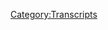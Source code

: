 {{DEFAULTSORT:
    #_TRANSCRIPT_0892:January 19, 2024
}}{{Transcript
    | title         = [[892: January 19, 2024]]
    | caption       = [https://knowledgefight.libsyn.com/892-january-19-2024 Listen to this episode on Libsyn]
    | episodeNumber = [[892: January 19, 2024|892]]
    | length        = 02:07:25
}}

{{MessageBox
    | header     = Warning: Bot Generated Content
    | text       = This transcript was automatically generated by transcription software and likely contains many mistakes and misattributions. Please check the audio for definitive quotes, attribution, and context.
    | image      = N3yvass4myg91.webp
    | imagewidth = 50px
    | id         = warning
}}

{{TranscriptBlock
    | name      = Unknown Speaker
    | timestamp = 00:00:00.000
    | text      = N-n-n-n-n-knowledge fight.
}}

{{TranscriptBlock
    | name      = Unknown Speaker
    | timestamp = 00:00:13.000
    | text      = Dan and Jordan, I am sweating.
}}

{{TranscriptBlock
    | name      = Unknown Speaker
    | timestamp = 00:00:17.600
    | text      = Knowledgefight.com, it's time to pray.
}}

{{TranscriptBlock
    | name      = Unknown Speaker
    | timestamp = 00:00:20.920
    | text      = I have great respect for knowledge fight.
}}

{{TranscriptBlock
    | name      = Unknown Speaker
    | timestamp = 00:00:24.100
    | text      = Knowledge fight.
}}

{{TranscriptBlock
    | name      = Unknown Speaker
    | timestamp = 00:00:25.100
    | text      = I'm sick of them posing as if they're the good guys saying we are the bad guys.
}}

{{TranscriptBlock
    | name      = Unknown Speaker
    | timestamp = 00:00:28.100
    | text      = We are the bad guys. Knowledge Fight.
}}

{{TranscriptBlock
    | name      = Unknown Speaker
    | timestamp = 00:00:30.100
    | text      = Dan and George. Knowledge Fight.
}}

{{TranscriptBlock
    | name      = Unknown Speaker
    | timestamp = 00:00:32.100
    | text      = Rattle her. Rattle her. Rattle her.
}}

{{TranscriptBlock
    | name      = Unknown Speaker
    | timestamp = 00:00:34.100
    | text      = Rattle her. Need. Need.
}}

{{TranscriptBlock
    | name      = Unknown Speaker
    | timestamp = 00:00:36.100
    | text      = Money. Rattle her. Rattle her.
}}

{{TranscriptBlock
    | name      = Unknown Speaker
    | timestamp = 00:00:38.100
    | text      = Rattle her. Rattle her.
}}

{{TranscriptBlock
    | name      = Unknown Speaker
    | timestamp = 00:00:40.100
    | text      = Andy and Kansas.
}}

{{TranscriptBlock
    | name      = Unknown Speaker
    | timestamp = 00:00:42.100
    | text      = Stop it. Andy and Kansas.
}}

{{TranscriptBlock
    | name      = Unknown Speaker
    | timestamp = 00:00:44.100
    | text      = Andy and Kansas.
}}

{{TranscriptBlock
    | name      = Unknown Speaker
    | timestamp = 00:00:46.100
    | text      = It's time to pray.
}}

{{TranscriptBlock
    | name      = Unknown Speaker
    | timestamp = 00:00:48.100
    | text      = Andy and Kansas. You're on the air. Thanks for holding us.
}}

{{TranscriptBlock
    | name      = Unknown Speaker
    | timestamp = 00:00:50.100
    | text      = Hello Alex. I'm a first time caller. I'm a huge fan.
}}

{{TranscriptBlock
    | name      = Unknown Speaker
    | timestamp = 00:00:52.100
    | text      = I love your work.
}}

{{TranscriptBlock
    | name      = Unknown Speaker
    | timestamp = 00:00:54.100
    | text      = Knowledge Fight.
}}

{{TranscriptBlock
    | name      = Unknown Speaker
    | timestamp = 00:00:56.100
    | text      = Knowledgefight.com
}}

{{TranscriptBlock
    | name      = Unknown Speaker
    | timestamp = 00:00:58.100
    | text      = I love you.
}}

{{TranscriptBlock
    | name      = Unknown Speaker
    | timestamp = 00:01:00.100
    | text      = Hey everybody. Welcome back to Knowledge Fight. I'm Dan.
}}

{{TranscriptBlock
    | name      = Unknown Speaker
    | timestamp = 00:01:02.100
    | text      = I'm Jordan. We're a couple dudes. I'd like to sit around
}}

{{TranscriptBlock
    | name      = Unknown Speaker
    | timestamp = 00:01:04.099
    | text      = worship at the altar of Selene and talk a little bit about
}}

{{TranscriptBlock
    | name      = Unknown Speaker
    | timestamp = 00:01:06.099
    | text      = Alex Jones. Oh indeed we are
}}

{{TranscriptBlock
    | name      = Unknown Speaker
    | timestamp = 00:01:08.099
    | text      = Dan. This is Jordan. Dan. Jordan.
}}

{{TranscriptBlock
    | name      = Unknown Speaker
    | timestamp = 00:01:10.099
    | text      = I have a quick question for you sir. What's your bright spot
}}

{{TranscriptBlock
    | name      = Unknown Speaker
    | timestamp = 00:01:12.099
    | text      = today? My bright spot today Jordan is the fog.
}}

{{TranscriptBlock
    | name      = Unknown Speaker
    | timestamp = 00:01:14.099
    | text      = The fog.
}}

{{TranscriptBlock
    | name      = Unknown Speaker
    | timestamp = 00:01:16.099
    | text      = Wait by Stephen King? No. The literal fog
}}

{{TranscriptBlock
    | name      = Unknown Speaker
    | timestamp = 00:01:18.099
    | text      = that is outside. Oh yes. There's quite a bit of it.
}}

{{TranscriptBlock
    | name      = Unknown Speaker
    | timestamp = 00:01:20.099
    | text      = We had a crazy foggy day in
}}

{{TranscriptBlock
    | name      = Unknown Speaker
    | timestamp = 00:01:22.099
    | text      = Chicago last night as well.
}}

{{TranscriptBlock
    | name      = Unknown Speaker
    | timestamp = 00:01:24.099
    | text      = Yep. I like it.
}}

{{TranscriptBlock
    | name      = Unknown Speaker
    | timestamp = 00:01:26.099
    | text      = I like the vibe. It's so ominous.
}}

{{TranscriptBlock
    | name      = Unknown Speaker
    | timestamp = 00:01:28.099
    | text      = I mean you're
}}

{{TranscriptBlock
    | name      = Unknown Speaker
    | timestamp = 00:01:30.099
    | text      = not to spoil sports
}}

{{TranscriptBlock
    | name      = Unknown Speaker
    | timestamp = 00:01:32.099
    | text      = or spoil too much information
}}

{{TranscriptBlock
    | name      = Unknown Speaker
    | timestamp = 00:01:34.099
    | text      = but you're in a much higher floor
}}

{{TranscriptBlock
    | name      = Unknown Speaker
    | timestamp = 00:01:36.099
    | text      = than I think I've ever been. Sure.
}}

{{TranscriptBlock
    | name      = Unknown Speaker
    | timestamp = 00:01:38.099
    | text      = You know what I'm saying? So not like in my life. Well it's not crazy
}}

{{TranscriptBlock
    | name      = Unknown Speaker
    | timestamp = 00:01:40.099
    | text      = high. Yeah not in my fucking life.
}}

{{TranscriptBlock
    | name      = Unknown Speaker
    | timestamp = 00:01:42.099
    | text      = You know what I mean? I don't live in a ridiculous
}}

{{TranscriptBlock
    | name      = Unknown Speaker
    | timestamp = 00:01:44.099
    | text      = high rise or something like that. Right right right.
}}

{{TranscriptBlock
    | name      = Unknown Speaker
    | timestamp = 00:01:46.099
    | text      = I'm used to second, third at
}}

{{TranscriptBlock
    | name      = Unknown Speaker
    | timestamp = 00:01:48.099
    | text      = max. That kind of thing. I'm a little above that.
}}

{{TranscriptBlock
    | name      = Unknown Speaker
    | timestamp = 00:01:50.099
    | text      = Yeah yeah and so now we're in
}}

{{TranscriptBlock
    | name      = Unknown Speaker
    | timestamp = 00:01:52.099
    | text      = the fog slash cloud part of the
}}

{{TranscriptBlock
    | name      = Unknown Speaker
    | timestamp = 00:01:54.099
    | text      = fog. Yeah you can kind of
}}

{{TranscriptBlock
    | name      = Unknown Speaker
    | timestamp = 00:01:56.099
    | text      = feel like you're a part of it. Yeah.
}}

{{TranscriptBlock
    | name      = Unknown Speaker
    | timestamp = 00:01:58.099
    | text      = And it's thick. It's a thick
}}

{{TranscriptBlock
    | name      = Unknown Speaker
    | timestamp = 00:02:00.099
    | text      = fog. Yeah yeah yeah. It's been a little while
}}

{{TranscriptBlock
    | name      = Unknown Speaker
    | timestamp = 00:02:02.099
    | text      = since I've seen a thick fog like that.
}}

{{TranscriptBlock
    | name      = Unknown Speaker
    | timestamp = 00:02:04.099
    | text      = Yeah. And yeah enjoyable.
}}

{{TranscriptBlock
    | name      = Unknown Speaker
    | timestamp = 00:02:06.099
    | text      = It's the kind that makes you feel like
}}

{{TranscriptBlock
    | name      = Unknown Speaker
    | timestamp = 00:02:08.099
    | text      = in those movies whenever somebody's
}}

{{TranscriptBlock
    | name      = Unknown Speaker
    | timestamp = 00:02:10.099
    | text      = flying a dragon or you know the magic
}}

{{TranscriptBlock
    | name      = Unknown Speaker
    | timestamp = 00:02:12.099
    | text      = carpet and they put their hand out in the
}}

{{TranscriptBlock
    | name      = Unknown Speaker
    | timestamp = 00:02:14.099
    | text      = cloud and everybody goes oh the magic. You do feel like you can touch it.
}}

{{TranscriptBlock
    | name      = Unknown Speaker
    | timestamp = 00:02:16.099
    | text      = You do. Yeah yeah. It's physical.
}}

{{TranscriptBlock
    | name      = Unknown Speaker
    | timestamp = 00:02:18.099
    | text      = Yeah. Ah very nice. It's nice.
}}

{{TranscriptBlock
    | name      = Unknown Speaker
    | timestamp = 00:02:20.099
    | text      = So what's your bright spot? My bright spot
}}

{{TranscriptBlock
    | name      = Unknown Speaker
    | timestamp = 00:02:22.099
    | text      = was hopefully going to be tennis but
}}

{{TranscriptBlock
    | name      = Unknown Speaker
    | timestamp = 00:02:24.099
    | text      = then it was not this morning my friend.
}}

{{TranscriptBlock
    | name      = Unknown Speaker
    | timestamp = 00:02:26.099
    | text      = Sorry. Tennis
}}

{{TranscriptBlock
    | name      = Unknown Speaker
    | timestamp = 00:02:28.099
    | text      = has been great. Yeah. All the tennis
}}

{{TranscriptBlock
    | name      = Unknown Speaker
    | timestamp = 00:02:30.099
    | text      = very good. Good season. People who play tennis
}}

{{TranscriptBlock
    | name      = Unknown Speaker
    | timestamp = 00:02:32.099
    | text      = they're very good at it. Okay.
}}

{{TranscriptBlock
    | name      = Unknown Speaker
    | timestamp = 00:02:34.099
    | text      = The people that I wanted to play good
}}

{{TranscriptBlock
    | name      = Unknown Speaker
    | timestamp = 00:02:36.099
    | text      = did not play as good. That is
}}

{{TranscriptBlock
    | name      = Unknown Speaker
    | timestamp = 00:02:38.099
    | text      = a downside. That is a bummer.
}}

{{TranscriptBlock
    | name      = Unknown Speaker
    | timestamp = 00:02:40.099
    | text      = It is a bummer. Malcatraz?
}}

{{TranscriptBlock
    | name      = Unknown Speaker
    | timestamp = 00:02:42.099
    | text      = Went down. Ooh. Went down to Zverev.
}}

{{TranscriptBlock
    | name      = Unknown Speaker
    | timestamp = 00:02:44.099
    | text      = Ooh. Yeah it's dark.
}}

{{TranscriptBlock
    | name      = Unknown Speaker
    | timestamp = 00:02:46.099
    | text      = But it's good to see him come back from injured.
}}

{{TranscriptBlock
    | name      = Unknown Speaker
    | timestamp = 00:02:48.099
    | text      = And didn't Rafa already get injured?
}}

{{TranscriptBlock
    | name      = Unknown Speaker
    | timestamp = 00:02:50.099
    | text      = Rafa already got injured. Yeah.
}}

{{TranscriptBlock
    | name      = Unknown Speaker
    | timestamp = 00:02:52.099
    | text      = He won't be back till the French. Tough season.
}}

{{TranscriptBlock
    | name      = Unknown Speaker
    | timestamp = 00:02:54.099
    | text      = Tough season for you.
}}

{{TranscriptBlock
    | name      = Unknown Speaker
    | timestamp = 00:02:56.099
    | text      = He played one tournament and then he's like I'll see you in a few months.
}}

{{TranscriptBlock
    | name      = Unknown Speaker
    | timestamp = 00:02:58.099
    | text      = Yeah. I'm gonna die.
}}

{{TranscriptBlock
    | name      = Unknown Speaker
    | timestamp = 00:03:00.099
    | text      = I am a hundred years old
}}

{{TranscriptBlock
    | name      = Unknown Speaker
    | timestamp = 00:03:02.099
    | text      = as far as my body is concerned.
}}

{{TranscriptBlock
    | name      = Unknown Speaker
    | timestamp = 00:03:04.099
    | text      = I'm older than Pete Sampras and Andre Agassi combined.
}}

{{TranscriptBlock
    | name      = Unknown Speaker
    | timestamp = 00:03:06.099
    | text      = Basically. Yeah.
}}

{{TranscriptBlock
    | name      = Unknown Speaker
    | timestamp = 00:03:08.099
    | text      = I'm sorry that was a
}}

{{TranscriptBlock
    | name      = Unknown Speaker
    | timestamp = 00:03:10.099
    | text      = you know a bright spot that got pulled out from under you.
}}

{{TranscriptBlock
    | name      = Unknown Speaker
    | timestamp = 00:03:12.099
    | text      = Ah it's tough. Coco even lost.
}}

{{TranscriptBlock
    | name      = Unknown Speaker
    | timestamp = 00:03:14.099
    | text      = Coco. Oh no. Come on.
}}

{{TranscriptBlock
    | name      = Unknown Speaker
    | timestamp = 00:03:16.099
    | text      = Ice T's wife?
}}

{{TranscriptBlock
    | name      = Unknown Speaker
    | timestamp = 00:03:18.099
    | text      = No. No no no. The gorilla.
}}

{{TranscriptBlock
    | name      = Unknown Speaker
    | timestamp = 00:03:20.099
    | text      = Okay.
}}

{{TranscriptBlock
    | name      = Unknown Speaker
    | timestamp = 00:03:22.099
    | text      = That guy's old. Or lady.
}}

{{TranscriptBlock
    | name      = Unknown Speaker
    | timestamp = 00:03:24.099
    | text      = I can't remember. I can't remember.
}}

{{TranscriptBlock
    | name      = Unknown Speaker
    | timestamp = 00:03:26.099
    | text      = So Jordan. Yes.
}}

{{TranscriptBlock
    | name      = Unknown Speaker
    | timestamp = 00:03:28.099
    | text      = Today we have an episode to go over. Right.
}}

{{TranscriptBlock
    | name      = Unknown Speaker
    | timestamp = 00:03:30.099
    | text      = Talking about something in the present day but it is a little bit
}}

{{TranscriptBlock
    | name      = Unknown Speaker
    | timestamp = 00:03:32.099
    | text      = in the past. Okay.
}}

{{TranscriptBlock
    | name      = Unknown Speaker
    | timestamp = 00:03:34.099
    | text      = We're talking about January 19th, 2024.
}}

{{TranscriptBlock
    | name      = Unknown Speaker
    | timestamp = 00:03:36.099
    | text      = Alright. So this is
}}

{{TranscriptBlock
    | name      = Unknown Speaker
    | timestamp = 00:03:38.099
    | text      = last Friday. Sure.
}}

{{TranscriptBlock
    | name      = Unknown Speaker
    | timestamp = 00:03:40.099
    | text      = And the reason I wanted to
}}

{{TranscriptBlock
    | name      = Unknown Speaker
    | timestamp = 00:03:42.099
    | text      = cover this is there's some crazy shit
}}

{{TranscriptBlock
    | name      = Unknown Speaker
    | timestamp = 00:03:44.099
    | text      = that happens and
}}

{{TranscriptBlock
    | name      = Unknown Speaker
    | timestamp = 00:03:46.099
    | text      = you know it's worth
}}

{{TranscriptBlock
    | name      = Unknown Speaker
    | timestamp = 00:03:48.099
    | text      = doubling back for. Sure. But now I kind of
}}

{{TranscriptBlock
    | name      = Unknown Speaker
    | timestamp = 00:03:50.099
    | text      = regret it because as we're recording this
}}

{{TranscriptBlock
    | name      = Unknown Speaker
    | timestamp = 00:03:52.099
    | text      = on Thursday Alex on his show
}}

{{TranscriptBlock
    | name      = Unknown Speaker
    | timestamp = 00:03:54.099
    | text      = supported secession
}}

{{TranscriptBlock
    | name      = Unknown Speaker
    | timestamp = 00:03:56.099
    | text      = for various states.
}}

{{TranscriptBlock
    | name      = Unknown Speaker
    | timestamp = 00:03:58.099
    | text      = And so I was sitting there like oh wow
}}

{{TranscriptBlock
    | name      = Unknown Speaker
    | timestamp = 00:04:00.099
    | text      = that timing is fun. Yeah. Right before
}}

{{TranscriptBlock
    | name      = Unknown Speaker
    | timestamp = 00:04:02.099
    | text      = we start recording Alex gets into
}}

{{TranscriptBlock
    | name      = Unknown Speaker
    | timestamp = 00:04:04.099
    | text      = that shit so that's probably first and foremost
}}

{{TranscriptBlock
    | name      = Unknown Speaker
    | timestamp = 00:04:06.099
    | text      = on everybody's mind and we're gonna have to wait until
}}

{{TranscriptBlock
    | name      = Unknown Speaker
    | timestamp = 00:04:08.099
    | text      = Monday to get to that. We'll see.
}}

{{TranscriptBlock
    | name      = Unknown Speaker
    | timestamp = 00:04:10.099
    | text      = Well no we are gonna cover it on Monday.
}}

{{TranscriptBlock
    | name      = Unknown Speaker
    | timestamp = 00:04:12.099
    | text      = No I mean we'll see if we get
}}

{{TranscriptBlock
    | name      = Unknown Speaker
    | timestamp = 00:04:14.099
    | text      = to Monday without the secession happening.
}}

{{TranscriptBlock
    | name      = Unknown Speaker
    | timestamp = 00:04:16.100
    | text      = That's a fair point. It's a long weekend.
}}

{{TranscriptBlock
    | name      = Unknown Speaker
    | timestamp = 00:04:18.100
    | text      = So we're gonna get down to business on
}}

{{TranscriptBlock
    | name      = Unknown Speaker
    | timestamp = 00:04:20.100
    | text      = this episode but first let's say hello to
}}

{{TranscriptBlock
    | name      = Unknown Speaker
    | timestamp = 00:04:22.100
    | text      = some new wonks. Oh that's a great idea. So first
}}

{{TranscriptBlock
    | name      = Unknown Speaker
    | timestamp = 00:04:24.100
    | text      = happy birthday Tombus Love Sarah
}}

{{TranscriptBlock
    | name      = Unknown Speaker
    | timestamp = 00:04:26.100
    | text      = thank you so much you're now a policy wonk.
}}

{{TranscriptBlock
    | name      = Unknown Speaker
    | timestamp = 00:04:28.100
    | text      = I'm a policy wonk. Thank you very much. Thank you.
}}

{{TranscriptBlock
    | name      = Unknown Speaker
    | timestamp = 00:04:30.100
    | text      = Next happy birthday Muins
}}

{{TranscriptBlock
    | name      = Unknown Speaker
    | timestamp = 00:04:32.100
    | text      = Chatnip from Eastern
}}

{{TranscriptBlock
    | name      = Unknown Speaker
    | timestamp = 00:04:34.100
    | text      = Tony and the Seed Perverts. Thank you so much
}}

{{TranscriptBlock
    | name      = Unknown Speaker
    | timestamp = 00:04:36.100
    | text      = you're now a policy wonk. I'm a policy wonk.
}}

{{TranscriptBlock
    | name      = Unknown Speaker
    | timestamp = 00:04:38.100
    | text      = Thank you very much. Thank you. Next Justin's
}}

{{TranscriptBlock
    | name      = Unknown Speaker
    | timestamp = 00:04:40.100
    | text      = not at the bar because he has two wonks at home
}}

{{TranscriptBlock
    | name      = Unknown Speaker
    | timestamp = 00:04:42.100
    | text      = now. Thank you so much you're now a policy wonk.
}}

{{TranscriptBlock
    | name      = Unknown Speaker
    | timestamp = 00:04:44.100
    | text      = I'm a policy wonk. Thank you very much. Thank you.
}}

{{TranscriptBlock
    | name      = Unknown Speaker
    | timestamp = 00:04:46.100
    | text      = And next my cat
}}

{{TranscriptBlock
    | name      = Unknown Speaker
    | timestamp = 00:04:48.100
    | text      = Toki is 21 years old praise be to Celine
}}

{{TranscriptBlock
    | name      = Unknown Speaker
    | timestamp = 00:04:50.100
    | text      = thank you so much you're now a policy wonk.
}}

{{TranscriptBlock
    | name      = Unknown Speaker
    | timestamp = 00:04:52.100
    | text      = I'm a policy wonk. Thank you very much. And
}}

{{TranscriptBlock
    | name      = Unknown Speaker
    | timestamp = 00:04:54.100
    | text      = congrats on your engagement Devin and Kara
}}

{{TranscriptBlock
    | name      = Unknown Speaker
    | timestamp = 00:04:56.100
    | text      = thank you so much you're now a policy wonk.
}}

{{TranscriptBlock
    | name      = Unknown Speaker
    | timestamp = 00:04:58.100
    | text      = I'm a policy wonk. Thank you very much.
}}

{{TranscriptBlock
    | name      = Unknown Speaker
    | timestamp = 00:05:00.100
    | text      = And we got a text right in the mix and I don't know if I
}}

{{TranscriptBlock
    | name      = Unknown Speaker
    | timestamp = 00:05:02.100
    | text      = can do this. I can try.
}}

{{TranscriptBlock
    | name      = Unknown Speaker
    | timestamp = 00:05:04.100
    | text      = You gotta give it a shot. It says in parenthesis
}}

{{TranscriptBlock
    | name      = Unknown Speaker
    | timestamp = 00:05:06.100
    | text      = Orson Welles voice. And
}}

{{TranscriptBlock
    | name      = Unknown Speaker
    | timestamp = 00:05:08.100
    | text      = so thank you so much to two guys
}}

{{TranscriptBlock
    | name      = Unknown Speaker
    | timestamp = 00:05:10.100
    | text      = one I can't I get two voices. It's tough
}}

{{TranscriptBlock
    | name      = Unknown Speaker
    | timestamp = 00:05:12.100
    | text      = it's tough. I just listened to an
}}

{{TranscriptBlock
    | name      = Unknown Speaker
    | timestamp = 00:05:14.100
    | text      = episode where Maurice LaMarche was on
}}

{{TranscriptBlock
    | name      = Unknown Speaker
    | timestamp = 00:05:16.100
    | text      = James Bonding
}}

{{TranscriptBlock
    | name      = Unknown Speaker
    | timestamp = 00:05:18.100
    | text      = and he can slide
}}

{{TranscriptBlock
    | name      = Unknown Speaker
    | timestamp = 00:05:20.100
    | text      = into it so easily. He's the best.
}}

{{TranscriptBlock
    | name      = Unknown Speaker
    | timestamp = 00:05:22.100
    | text      = Two guys one hammer
}}

{{TranscriptBlock
    | name      = Unknown Speaker
    | timestamp = 00:05:24.100
    | text      = thank you so much you're now a tech grad
}}

{{TranscriptBlock
    | name      = Unknown Speaker
    | timestamp = 00:05:26.100
    | text      = that was a terrible impression and I apologize.
}}

{{TranscriptBlock
    | name      = Unknown Speaker
    | timestamp = 00:05:28.100
    | text      = I'm a policy wonk.
}}

{{TranscriptBlock
    | name      = Unknown Speaker
    | timestamp = 00:05:30.100
    | text      = Go home to your mother and tell her you're brilliant.
}}

{{TranscriptBlock
    | name      = Unknown Speaker
    | timestamp = 00:05:32.100
    | text      = Someone someone sodomite sent me
}}

{{TranscriptBlock
    | name      = Unknown Speaker
    | timestamp = 00:05:34.100
    | text      = a bucket of poop. Daddy shark.
}}

{{TranscriptBlock
    | name      = Unknown Speaker
    | timestamp = 00:05:36.100
    | text      = Bomp bomp bomp bomp. Jar Jar Binks
}}

{{TranscriptBlock
    | name      = Unknown Speaker
    | timestamp = 00:05:38.100
    | text      = has a Caribbean
}}

{{TranscriptBlock
    | name      = Unknown Speaker
    | timestamp = 00:05:40.100
    | text      = black accent. He's a
}}

{{TranscriptBlock
    | name      = Unknown Speaker
    | timestamp = 00:05:42.100
    | text      = loser little little titty
}}

{{TranscriptBlock
    | name      = Unknown Speaker
    | timestamp = 00:05:44.100
    | text      = baby. I don't want to hate black people.
}}

{{TranscriptBlock
    | name      = Unknown Speaker
    | timestamp = 00:05:46.100
    | text      = I renounce Jesus Christ.
}}

{{TranscriptBlock
    | name      = Unknown Speaker
    | timestamp = 00:05:48.100
    | text      = Thank you so much. Yes thank you very much. I do not support
}}

{{TranscriptBlock
    | name      = Unknown Speaker
    | timestamp = 00:05:50.100
    | text      = that name
}}

{{TranscriptBlock
    | name      = Unknown Speaker
    | timestamp = 00:05:52.100
    | text      = but I also realize in hindsight
}}

{{TranscriptBlock
    | name      = Unknown Speaker
    | timestamp = 00:05:54.100
    | text      = what I should have done is just said done in Alex voice.
}}

{{TranscriptBlock
    | name      = Unknown Speaker
    | timestamp = 00:05:56.100
    | text      = I should have
}}

{{TranscriptBlock
    | name      = Unknown Speaker
    | timestamp = 00:05:58.100
    | text      = pretended that was my Orson Welles
}}

{{TranscriptBlock
    | name      = Unknown Speaker
    | timestamp = 00:06:00.100
    | text      = impression. Man I think
}}

{{TranscriptBlock
    | name      = Unknown Speaker
    | timestamp = 00:06:02.100
    | text      = the best Orson Welles impression was
}}

{{TranscriptBlock
    | name      = Unknown Speaker
    | timestamp = 00:06:04.100
    | text      = from Maurice LaBarche
}}

{{TranscriptBlock
    | name      = Unknown Speaker
    | timestamp = 00:06:06.100
    | text      = the Animaniacs was that the
}}

{{TranscriptBlock
    | name      = Unknown Speaker
    | timestamp = 00:06:08.100
    | text      = one? The country goodness and green penis.
}}

{{TranscriptBlock
    | name      = Unknown Speaker
    | timestamp = 00:06:10.100
    | text      = That's on the critic.
}}

{{TranscriptBlock
    | name      = Unknown Speaker
    | timestamp = 00:06:12.100
    | text      = The critic that's what it was.
}}

{{TranscriptBlock
    | name      = Unknown Speaker
    | timestamp = 00:06:14.100
    | text      = Fantastic. The best.
}}

{{TranscriptBlock
    | name      = Unknown Speaker
    | timestamp = 00:06:16.100
    | text      = These fish sticks. They're so good you can eat them
}}

{{TranscriptBlock
    | name      = Unknown Speaker
    | timestamp = 00:06:18.100
    | text      = raw.
}}

{{TranscriptBlock
    | name      = Unknown Speaker
    | timestamp = 00:06:20.100
    | text      = So good. I found a
}}

{{TranscriptBlock
    | name      = Unknown Speaker
    | timestamp = 00:06:22.100
    | text      = little bit in my beard.
}}

{{TranscriptBlock
    | name      = Unknown Speaker
    | timestamp = 00:06:24.100
    | text      = Yeah those are great.
}}

{{TranscriptBlock
    | name      = Unknown Speaker
    | timestamp = 00:06:26.100
    | text      = And the Orson Welles
}}

{{TranscriptBlock
    | name      = Unknown Speaker
    | timestamp = 00:06:28.100
    | text      = Paul Masson commercial outtakes.
}}

{{TranscriptBlock
    | name      = Unknown Speaker
    | timestamp = 00:06:30.100
    | text      = That's an impression but that's the
}}

{{TranscriptBlock
    | name      = Unknown Speaker
    | timestamp = 00:06:32.100
    | text      = greatest thing ever. You just don't get better
}}

{{TranscriptBlock
    | name      = Unknown Speaker
    | timestamp = 00:06:34.100
    | text      = than that. You just don't get
}}

{{TranscriptBlock
    | name      = Unknown Speaker
    | timestamp = 00:06:36.100
    | text      = better than that.
}}

{{TranscriptBlock
    | name      = Unknown Speaker
    | timestamp = 00:06:38.100
    | text      = He's just
}}

{{TranscriptBlock
    | name      = Unknown Speaker
    | timestamp = 00:06:40.100
    | text      = it is like the genius insanity
}}

{{TranscriptBlock
    | name      = Unknown Speaker
    | timestamp = 00:06:42.100
    | text      = thing. They're the same.
}}

{{TranscriptBlock
    | name      = Unknown Speaker
    | timestamp = 00:06:44.100
    | text      = Anyway speaking of
}}

{{TranscriptBlock
    | name      = Unknown Speaker
    | timestamp = 00:06:46.100
    | text      = insanity but not genius we have
}}

{{TranscriptBlock
    | name      = Unknown Speaker
    | timestamp = 00:06:48.100
    | text      = Alex Jones and there's a lot
}}

{{TranscriptBlock
    | name      = Unknown Speaker
    | timestamp = 00:06:50.100
    | text      = going on on this episode
}}

{{TranscriptBlock
    | name      = Unknown Speaker
    | timestamp = 00:06:52.100
    | text      = there's a big story that I don't know
}}

{{TranscriptBlock
    | name      = Unknown Speaker
    | timestamp = 00:06:54.100
    | text      = maybe you heard about I don't know if you have. I genuinely don't
}}

{{TranscriptBlock
    | name      = Unknown Speaker
    | timestamp = 00:06:56.100
    | text      = know if I have. Man I don't know your life.
}}

{{TranscriptBlock
    | name      = Unknown Speaker
    | timestamp = 00:06:58.100
    | text      = I don't know what you've heard about. It's been a rough
}}

{{TranscriptBlock
    | name      = Unknown Speaker
    | timestamp = 00:07:00.100
    | text      = week. So here we go we're going to start off
}}

{{TranscriptBlock
    | name      = Unknown Speaker
    | timestamp = 00:07:02.100
    | text      = and Alex will lay out the
}}

{{TranscriptBlock
    | name      = Unknown Speaker
    | timestamp = 00:07:04.100
    | text      = beginnings of this narrative.
}}

{{TranscriptBlock
    | name      = Unknown Speaker
    | timestamp = 00:07:06.100
    | text      = But I got a call right
}}

{{TranscriptBlock
    | name      = Unknown Speaker
    | timestamp = 00:07:08.100
    | text      = after the show yesterday by a very
}}

{{TranscriptBlock
    | name      = Unknown Speaker
    | timestamp = 00:07:10.100
    | text      = respected medical doctor, hospital
}}

{{TranscriptBlock
    | name      = Unknown Speaker
    | timestamp = 00:07:12.100
    | text      = director, former
}}

{{TranscriptBlock
    | name      = Unknown Speaker
    | timestamp = 00:07:14.100
    | text      = leader of the
}}

{{TranscriptBlock
    | name      = Unknown Speaker
    | timestamp = 00:07:16.100
    | text      = governor of Texas Health
}}

{{TranscriptBlock
    | name      = Unknown Speaker
    | timestamp = 00:07:18.100
    | text      = Task Force for seven years
}}

{{TranscriptBlock
    | name      = Unknown Speaker
    | timestamp = 00:07:20.100
    | text      = Dr. Richard Bartlett
}}

{{TranscriptBlock
    | name      = Unknown Speaker
    | timestamp = 00:07:22.100
    | text      = and he
}}

{{TranscriptBlock
    | name      = Unknown Speaker
    | timestamp = 00:07:24.100
    | text      = said to me
}}

{{TranscriptBlock
    | name      = Unknown Speaker
    | timestamp = 00:07:26.100
    | text      = you need to read all these documents
}}

{{TranscriptBlock
    | name      = Unknown Speaker
    | timestamp = 00:07:28.100
    | text      = I'm going to send you.
}}

{{TranscriptBlock
    | name      = Unknown Speaker
    | timestamp = 00:07:30.100
    | text      = And then after I went over the documents
}}

{{TranscriptBlock
    | name      = Unknown Speaker
    | timestamp = 00:07:32.100
    | text      = and spent about two hours I called
}}

{{TranscriptBlock
    | name      = Unknown Speaker
    | timestamp = 00:07:34.100
    | text      = him and I had my producer call him and I
}}

{{TranscriptBlock
    | name      = Unknown Speaker
    | timestamp = 00:07:36.100
    | text      = said please come on. He said
}}

{{TranscriptBlock
    | name      = Unknown Speaker
    | timestamp = 00:07:38.100
    | text      = well I'm running the hospital
}}

{{TranscriptBlock
    | name      = Unknown Speaker
    | timestamp = 00:07:40.100
    | text      = today I can come on at lunch
}}

{{TranscriptBlock
    | name      = Unknown Speaker
    | timestamp = 00:07:42.100
    | text      = and he's in Amarillo
}}

{{TranscriptBlock
    | name      = Unknown Speaker
    | timestamp = 00:07:44.100
    | text      = so that's in one hour
}}

{{TranscriptBlock
    | name      = Unknown Speaker
    | timestamp = 00:07:46.100
    | text      = central. Amarillo by
}}

{{TranscriptBlock
    | name      = Unknown Speaker
    | timestamp = 00:07:48.100
    | text      = lunchtime.
}}

{{TranscriptBlock
    | name      = Unknown Speaker
    | timestamp = 00:07:50.100
    | text      = Wow. I mean
}}

{{TranscriptBlock
    | name      = Unknown Speaker
    | timestamp = 00:07:52.100
    | text      = if your
}}

{{TranscriptBlock
    | name      = Unknown Speaker
    | timestamp = 00:07:54.100
    | text      = doctor calls into Infowars
}}

{{TranscriptBlock
    | name      = Unknown Speaker
    | timestamp = 00:07:56.100
    | text      = during the day
}}

{{TranscriptBlock
    | name      = Unknown Speaker
    | timestamp = 00:07:58.100
    | text      = that's not your doctor anymore.
}}

{{TranscriptBlock
    | name      = Unknown Speaker
    | timestamp = 00:08:00.100
    | text      = That's not a good sign. Not a good doctor.
}}

{{TranscriptBlock
    | name      = Unknown Speaker
    | timestamp = 00:08:02.100
    | text      = So to hear Alex tell it this Bartlett fellow seems
}}

{{TranscriptBlock
    | name      = Unknown Speaker
    | timestamp = 00:08:04.100
    | text      = like he's almost the most credible person you could
}}

{{TranscriptBlock
    | name      = Unknown Speaker
    | timestamp = 00:08:06.100
    | text      = possibly imagine existing. It's really amazing
}}

{{TranscriptBlock
    | name      = Unknown Speaker
    | timestamp = 00:08:08.100
    | text      = how Alex has access to literally the most
}}

{{TranscriptBlock
    | name      = Unknown Speaker
    | timestamp = 00:08:10.100
    | text      = important and credible people in every
}}

{{TranscriptBlock
    | name      = Unknown Speaker
    | timestamp = 00:08:12.100
    | text      = field in the world. It is a stroke of luck.
}}

{{TranscriptBlock
    | name      = Unknown Speaker
    | timestamp = 00:08:14.100
    | text      = And then they become less so when they do things he doesn't like
}}

{{TranscriptBlock
    | name      = Unknown Speaker
    | timestamp = 00:08:16.100
    | text      = like Steve Pachanik. Well. In reality
}}

{{TranscriptBlock
    | name      = Unknown Speaker
    | timestamp = 00:08:18.100
    | text      = Bartlett is a doctor who came to prominence during
}}

{{TranscriptBlock
    | name      = Unknown Speaker
    | timestamp = 00:08:20.100
    | text      = the early days of COVID because he claimed
}}

{{TranscriptBlock
    | name      = Unknown Speaker
    | timestamp = 00:08:22.100
    | text      = that a standard asthma inhaler with the
}}

{{TranscriptBlock
    | name      = Unknown Speaker
    | timestamp = 00:08:24.100
    | text      = steroid Budesinide
}}

{{TranscriptBlock
    | name      = Unknown Speaker
    | timestamp = 00:08:26.100
    | text      = was the quote silver bullet
}}

{{TranscriptBlock
    | name      = Unknown Speaker
    | timestamp = 00:08:28.100
    | text      = to treating COVID-19.
}}

{{TranscriptBlock
    | name      = Unknown Speaker
    | timestamp = 00:08:30.100
    | text      = And you know what? Research has borne out that
}}

{{TranscriptBlock
    | name      = Unknown Speaker
    | timestamp = 00:08:32.100
    | text      = it is the case that Budesinide
}}

{{TranscriptBlock
    | name      = Unknown Speaker
    | timestamp = 00:08:34.100
    | text      = has some therapeutic effect that
}}

{{TranscriptBlock
    | name      = Unknown Speaker
    | timestamp = 00:08:36.100
    | text      = may improve time of recovery for
}}

{{TranscriptBlock
    | name      = Unknown Speaker
    | timestamp = 00:08:38.100
    | text      = some patients. The results didn't show
}}

{{TranscriptBlock
    | name      = Unknown Speaker
    | timestamp = 00:08:40.100
    | text      = it to be a silver bullet but in terms of
}}

{{TranscriptBlock
    | name      = Unknown Speaker
    | timestamp = 00:08:42.100
    | text      = COVID solutions presented by folks in Alex's orbit
}}

{{TranscriptBlock
    | name      = Unknown Speaker
    | timestamp = 00:08:44.100
    | text      = this one is at least better than a placebo
}}

{{TranscriptBlock
    | name      = Unknown Speaker
    | timestamp = 00:08:46.100
    | text      = it appears. Alright.
}}

{{TranscriptBlock
    | name      = Unknown Speaker
    | timestamp = 00:08:48.100
    | text      = It's not an answer. It's not a solution.
}}

{{TranscriptBlock
    | name      = Unknown Speaker
    | timestamp = 00:08:50.100
    | text      = Sure. It's not as
}}

{{TranscriptBlock
    | name      = Unknown Speaker
    | timestamp = 00:08:52.100
    | text      = people like Bartlett would say a reason
}}

{{TranscriptBlock
    | name      = Unknown Speaker
    | timestamp = 00:08:54.100
    | text      = not to get vaccinated. Right.
}}

{{TranscriptBlock
    | name      = Unknown Speaker
    | timestamp = 00:08:56.100
    | text      = But it's not like going to hurt you.
}}

{{TranscriptBlock
    | name      = Unknown Speaker
    | timestamp = 00:08:58.100
    | text      = Honestly net zero is
}}

{{TranscriptBlock
    | name      = Unknown Speaker
    | timestamp = 00:09:00.100
    | text      = heroic levels of doctoring.
}}

{{TranscriptBlock
    | name      = Unknown Speaker
    | timestamp = 00:09:02.100
    | text      = For these people. Yeah. In this world that is incredible.
}}

{{TranscriptBlock
    | name      = Unknown Speaker
    | timestamp = 00:09:04.100
    | text      = Yeah. And it makes sense that this would
}}

{{TranscriptBlock
    | name      = Unknown Speaker
    | timestamp = 00:09:06.100
    | text      = have some kind of a help because
}}

{{TranscriptBlock
    | name      = Unknown Speaker
    | timestamp = 00:09:08.100
    | text      = one of the central issues with COVID involves
}}

{{TranscriptBlock
    | name      = Unknown Speaker
    | timestamp = 00:09:10.100
    | text      = respiratory issues. But Bartlett
}}

{{TranscriptBlock
    | name      = Unknown Speaker
    | timestamp = 00:09:12.100
    | text      = is severely overplaying his hand in terms
}}

{{TranscriptBlock
    | name      = Unknown Speaker
    | timestamp = 00:09:14.100
    | text      = of it being a treatment. I bet it feels
}}

{{TranscriptBlock
    | name      = Unknown Speaker
    | timestamp = 00:09:16.100
    | text      = like it works a lot more than it
}}

{{TranscriptBlock
    | name      = Unknown Speaker
    | timestamp = 00:09:18.100
    | text      = actually does because you got the steroid
}}

{{TranscriptBlock
    | name      = Unknown Speaker
    | timestamp = 00:09:20.100
    | text      = you got the inhaler. Alex talks about
}}

{{TranscriptBlock
    | name      = Unknown Speaker
    | timestamp = 00:09:22.100
    | text      = that because he got Bartlett to
}}

{{TranscriptBlock
    | name      = Unknown Speaker
    | timestamp = 00:09:24.100
    | text      = give him some of these inhalers when he got COVID
}}

{{TranscriptBlock
    | name      = Unknown Speaker
    | timestamp = 00:09:26.100
    | text      = one of the times. Right right right.
}}

{{TranscriptBlock
    | name      = Unknown Speaker
    | timestamp = 00:09:28.100
    | text      = Jesus Christ I hate him so much. The instant relief
}}

{{TranscriptBlock
    | name      = Unknown Speaker
    | timestamp = 00:09:30.100
    | text      = that you get from the steroids
}}

{{TranscriptBlock
    | name      = Unknown Speaker
    | timestamp = 00:09:32.100
    | text      = is like it makes you think
}}

{{TranscriptBlock
    | name      = Unknown Speaker
    | timestamp = 00:09:34.100
    | text      = that oh I'm better. Psychologically
}}

{{TranscriptBlock
    | name      = Unknown Speaker
    | timestamp = 00:09:36.100
    | text      = it's probably worse. Yeah yeah yeah. It makes sense.
}}

{{TranscriptBlock
    | name      = Unknown Speaker
    | timestamp = 00:09:38.100
    | text      = Yeah. So now I have to say that
}}

{{TranscriptBlock
    | name      = Unknown Speaker
    | timestamp = 00:09:40.100
    | text      = the simple act of suggesting budesonide
}}

{{TranscriptBlock
    | name      = Unknown Speaker
    | timestamp = 00:09:42.100
    | text      = is something that can help with patients with mild
}}

{{TranscriptBlock
    | name      = Unknown Speaker
    | timestamp = 00:09:44.100
    | text      = COVID is not that extreme.
}}

{{TranscriptBlock
    | name      = Unknown Speaker
    | timestamp = 00:09:46.100
    | text      = It doesn't mean that Richard Bartlett isn't
}}

{{TranscriptBlock
    | name      = Unknown Speaker
    | timestamp = 00:09:48.100
    | text      = extreme himself. In 2018
}}

{{TranscriptBlock
    | name      = Unknown Speaker
    | timestamp = 00:09:50.100
    | text      = he published a bit of a memoir called
}}

{{TranscriptBlock
    | name      = Unknown Speaker
    | timestamp = 00:09:52.100
    | text      = The Journey of a Medicine Man Doctor Confirmed
}}

{{TranscriptBlock
    | name      = Unknown Speaker
    | timestamp = 00:09:54.100
    | text      = Miracles. Nope nope nope
}}

{{TranscriptBlock
    | name      = Unknown Speaker
    | timestamp = 00:09:56.100
    | text      = nope. Not good. No.
}}

{{TranscriptBlock
    | name      = Unknown Speaker
    | timestamp = 00:09:58.100
    | text      = The courts of heaven shall strike you down.
}}

{{TranscriptBlock
    | name      = Unknown Speaker
    | timestamp = 00:10:00.100
    | text      = The description of the book pretty clearly lays
}}

{{TranscriptBlock
    | name      = Unknown Speaker
    | timestamp = 00:10:02.100
    | text      = out that quote for as long as he could remember
}}

{{TranscriptBlock
    | name      = Unknown Speaker
    | timestamp = 00:10:04.100
    | text      = Dr. Richard Bartlett wanted to be a missionary
}}

{{TranscriptBlock
    | name      = Unknown Speaker
    | timestamp = 00:10:06.100
    | text      = and it appears he decided to use his
}}

{{TranscriptBlock
    | name      = Unknown Speaker
    | timestamp = 00:10:08.100
    | text      = position as a doctor to do just that.
}}

{{TranscriptBlock
    | name      = Unknown Speaker
    | timestamp = 00:10:10.100
    | text      = So here we can learn our
}}

{{TranscriptBlock
    | name      = Unknown Speaker
    | timestamp = 00:10:12.100
    | text      = first little tidbit about Bartlett and that is that
}}

{{TranscriptBlock
    | name      = Unknown Speaker
    | timestamp = 00:10:14.100
    | text      = he believes in miracles and perhaps
}}

{{TranscriptBlock
    | name      = Unknown Speaker
    | timestamp = 00:10:16.100
    | text      = even thinks that they're an important part of the medical field.
}}

{{TranscriptBlock
    | name      = Unknown Speaker
    | timestamp = 00:10:18.100
    | text      = Sure. So that's a bad start. That's not good.
}}

{{TranscriptBlock
    | name      = Unknown Speaker
    | timestamp = 00:10:20.100
    | text      = Alex makes a lot of claims about Bartlett and his
}}

{{TranscriptBlock
    | name      = Unknown Speaker
    | timestamp = 00:10:22.100
    | text      = interests. I'm gonna go through them. The first is that
}}

{{TranscriptBlock
    | name      = Unknown Speaker
    | timestamp = 00:10:24.100
    | text      = he's very respected. That's debatable
}}

{{TranscriptBlock
    | name      = Unknown Speaker
    | timestamp = 00:10:26.100
    | text      = and a matter of perspective. So I'll leave that for you
}}

{{TranscriptBlock
    | name      = Unknown Speaker
    | timestamp = 00:10:28.100
    | text      = to decide when we get to the end of this discussion.
}}

{{TranscriptBlock
    | name      = Unknown Speaker
    | timestamp = 00:10:30.100
    | text      = Well I'm gonna nickname him Dr. Dick Bart
}}

{{TranscriptBlock
    | name      = Unknown Speaker
    | timestamp = 00:10:32.100
    | text      = so I don't think I respect him very
}}

{{TranscriptBlock
    | name      = Unknown Speaker
    | timestamp = 00:10:34.100
    | text      = much. Yeah that's disrespectful. Yeah.
}}

{{TranscriptBlock
    | name      = Unknown Speaker
    | timestamp = 00:10:36.100
    | text      = Alex says that he is a hospital director. I can find
}}

{{TranscriptBlock
    | name      = Unknown Speaker
    | timestamp = 00:10:38.100
    | text      = zero evidence of this and I don't think it's
}}

{{TranscriptBlock
    | name      = Unknown Speaker
    | timestamp = 00:10:40.100
    | text      = true. I think it's possible that he
}}

{{TranscriptBlock
    | name      = Unknown Speaker
    | timestamp = 00:10:42.100
    | text      = runs his own private clinic. That
}}

{{TranscriptBlock
    | name      = Unknown Speaker
    | timestamp = 00:10:44.100
    | text      = sounds right. But a hospital director is a
}}

{{TranscriptBlock
    | name      = Unknown Speaker
    | timestamp = 00:10:46.100
    | text      = completely different, much more
}}

{{TranscriptBlock
    | name      = Unknown Speaker
    | timestamp = 00:10:48.100
    | text      = serious thing.
}}

{{TranscriptBlock
    | name      = Unknown Speaker
    | timestamp = 00:10:50.100
    | text      = Yeah, no, the moment he said hospital director
}}

{{TranscriptBlock
    | name      = Unknown Speaker
    | timestamp = 00:10:52.100
    | text      = I was like, there's no way that this is a real hospital.
}}

{{TranscriptBlock
    | name      = Unknown Speaker
    | timestamp = 00:10:54.100
    | text      = This is like a, you know, Dr. Kellogg's
}}

{{TranscriptBlock
    | name      = Unknown Speaker
    | timestamp = 00:10:56.100
    | text      = hospital kind of thing. So Alex then
}}

{{TranscriptBlock
    | name      = Unknown Speaker
    | timestamp = 00:10:58.100
    | text      = says that Bartlett was the head of the Governor's
}}

{{TranscriptBlock
    | name      = Unknown Speaker
    | timestamp = 00:11:00.100
    | text      = Task Force for seven years.
}}

{{TranscriptBlock
    | name      = Unknown Speaker
    | timestamp = 00:11:02.100
    | text      = This is just not true. Alex either
}}

{{TranscriptBlock
    | name      = Unknown Speaker
    | timestamp = 00:11:04.100
    | text      = doesn't know or is intentionally obscuring the fact
}}

{{TranscriptBlock
    | name      = Unknown Speaker
    | timestamp = 00:11:06.100
    | text      = that the task force Bartlett was a part of
}}

{{TranscriptBlock
    | name      = Unknown Speaker
    | timestamp = 00:11:08.100
    | text      = was the Texas Health Disparities
}}

{{TranscriptBlock
    | name      = Unknown Speaker
    | timestamp = 00:11:10.100
    | text      = Task Force which sought to get rid of the ways
}}

{{TranscriptBlock
    | name      = Unknown Speaker
    | timestamp = 00:11:12.100
    | text      = that people in different communities had unequal
}}

{{TranscriptBlock
    | name      = Unknown Speaker
    | timestamp = 00:11:14.100
    | text      = access to health care. That task
}}

{{TranscriptBlock
    | name      = Unknown Speaker
    | timestamp = 00:11:16.100
    | text      = force was created in 2002 and according
}}

{{TranscriptBlock
    | name      = Unknown Speaker
    | timestamp = 00:11:18.100
    | text      = to Bartlett's bio, he was appointed to it
}}

{{TranscriptBlock
    | name      = Unknown Speaker
    | timestamp = 00:11:20.100
    | text      = that year. In a 2002
}}

{{TranscriptBlock
    | name      = Unknown Speaker
    | timestamp = 00:11:22.100
    | text      = article in the Victoria Advocate newspaper
}}

{{TranscriptBlock
    | name      = Unknown Speaker
    | timestamp = 00:11:24.100
    | text      = Dr. Adela Valdez
}}

{{TranscriptBlock
    | name      = Unknown Speaker
    | timestamp = 00:11:26.100
    | text      = is named as the chair of that task force.
}}

{{TranscriptBlock
    | name      = Unknown Speaker
    | timestamp = 00:11:28.100
    | text      = So he wasn't the, he wasn't named
}}

{{TranscriptBlock
    | name      = Unknown Speaker
    | timestamp = 00:11:30.100
    | text      = the head of it. But he was on the task force.
}}

{{TranscriptBlock
    | name      = Unknown Speaker
    | timestamp = 00:11:32.100
    | text      = Yeah, he does appear so. Okay. I don't know
}}

{{TranscriptBlock
    | name      = Unknown Speaker
    | timestamp = 00:11:34.100
    | text      = for how long, but yeah, he was definitely on it
}}

{{TranscriptBlock
    | name      = Unknown Speaker
    | timestamp = 00:11:36.100
    | text      = according to documentation I can find.
}}

{{TranscriptBlock
    | name      = Unknown Speaker
    | timestamp = 00:11:38.100
    | text      = Right, right, right. Valdez is once again credited
}}

{{TranscriptBlock
    | name      = Unknown Speaker
    | timestamp = 00:11:40.100
    | text      = as the, quote, presiding officer of the task force
}}

{{TranscriptBlock
    | name      = Unknown Speaker
    | timestamp = 00:11:42.100
    | text      = in a 2004 article in the
}}

{{TranscriptBlock
    | name      = Unknown Speaker
    | timestamp = 00:11:44.100
    | text      = Tyler Morning Telegraph. So it appears
}}

{{TranscriptBlock
    | name      = Unknown Speaker
    | timestamp = 00:11:46.100
    | text      = that she went on to be it for a while.
}}

{{TranscriptBlock
    | name      = Unknown Speaker
    | timestamp = 00:11:48.100
    | text      = Sure. Interestingly, in
}}

{{TranscriptBlock
    | name      = Unknown Speaker
    | timestamp = 00:11:50.100
    | text      = 2003, there was a run
}}

{{TranscriptBlock
    | name      = Unknown Speaker
    | timestamp = 00:11:52.100
    | text      = for the vacant seat left by the resignation
}}

{{TranscriptBlock
    | name      = Unknown Speaker
    | timestamp = 00:11:54.100
    | text      = of Larry Combest, the
}}

{{TranscriptBlock
    | name      = Unknown Speaker
    | timestamp = 00:11:56.100
    | text      = representative in the US House for Texas's 19th
}}

{{TranscriptBlock
    | name      = Unknown Speaker
    | timestamp = 00:11:58.100
    | text      = District. Richard Bartlett threw his hat
}}

{{TranscriptBlock
    | name      = Unknown Speaker
    | timestamp = 00:12:00.100
    | text      = into the ring and ended up coming in 10th
}}

{{TranscriptBlock
    | name      = Unknown Speaker
    | timestamp = 00:12:02.100
    | text      = with just under 2% of the vote. Ouch.
}}

{{TranscriptBlock
    | name      = Unknown Speaker
    | timestamp = 00:12:04.100
    | text      = His candidacy was somewhat dead on arrival
}}

{{TranscriptBlock
    | name      = Unknown Speaker
    | timestamp = 00:12:06.100
    | text      = as he was dealing with a complaint from the Texas
}}

{{TranscriptBlock
    | name      = Unknown Speaker
    | timestamp = 00:12:08.100
    | text      = Board of Medical Examiners after, quote,
}}

{{TranscriptBlock
    | name      = Unknown Speaker
    | timestamp = 00:12:10.100
    | text      = an investigation revealed alleged
}}

{{TranscriptBlock
    | name      = Unknown Speaker
    | timestamp = 00:12:12.100
    | text      = unnecessary diagnostic tests, medication
}}

{{TranscriptBlock
    | name      = Unknown Speaker
    | timestamp = 00:12:14.100
    | text      = and treatments for multiple patients.
}}

{{TranscriptBlock
    | name      = Unknown Speaker
    | timestamp = 00:12:16.100
    | text      = According to, this is according to an article
}}

{{TranscriptBlock
    | name      = Unknown Speaker
    | timestamp = 00:12:18.100
    | text      = in the Midland Reporter Telegram.
}}

{{TranscriptBlock
    | name      = Unknown Speaker
    | timestamp = 00:12:20.100
    | text      = Bartlett naturally argued that this was just the insurance
}}

{{TranscriptBlock
    | name      = Unknown Speaker
    | timestamp = 00:12:22.100
    | text      = companies coming after him because he dared to put
}}

{{TranscriptBlock
    | name      = Unknown Speaker
    | timestamp = 00:12:24.100
    | text      = patients first and he swore that he would produce these patients
}}

{{TranscriptBlock
    | name      = Unknown Speaker
    | timestamp = 00:12:26.100
    | text      = who would testify on his behalf and he predicted
}}

{{TranscriptBlock
    | name      = Unknown Speaker
    | timestamp = 00:12:28.100
    | text      = he'd get a letter of an apology from the board.
}}

{{TranscriptBlock
    | name      = Unknown Speaker
    | timestamp = 00:12:30.100
    | text      = Sure. How'd that go? Well, in December
}}

{{TranscriptBlock
    | name      = Unknown Speaker
    | timestamp = 00:12:32.100
    | text      = 2003, after a hearing, the medical
}}

{{TranscriptBlock
    | name      = Unknown Speaker
    | timestamp = 00:12:34.100
    | text      = examiner's board and Bartlett agreed to basically
}}

{{TranscriptBlock
    | name      = Unknown Speaker
    | timestamp = 00:12:36.100
    | text      = have him on probation for a year.
}}

{{TranscriptBlock
    | name      = Unknown Speaker
    | timestamp = 00:12:38.100
    | text      = He would need to submit, quote, selected patient
}}

{{TranscriptBlock
    | name      = Unknown Speaker
    | timestamp = 00:12:40.100
    | text      = records to be reviewed by the board approved
}}

{{TranscriptBlock
    | name      = Unknown Speaker
    | timestamp = 00:12:42.100
    | text      = monitor. He would also then need to take
}}

{{TranscriptBlock
    | name      = Unknown Speaker
    | timestamp = 00:12:44.100
    | text      = a class on some medical stuff.
}}

{{TranscriptBlock
    | name      = Unknown Speaker
    | timestamp = 00:12:46.100
    | text      = After this point, I can find no official
}}

{{TranscriptBlock
    | name      = Unknown Speaker
    | timestamp = 00:12:48.100
    | text      = confirmation that Bartlett was on the Health
}}

{{TranscriptBlock
    | name      = Unknown Speaker
    | timestamp = 00:12:50.100
    | text      = Disparities Task Force, but that isn't the sort
}}

{{TranscriptBlock
    | name      = Unknown Speaker
    | timestamp = 00:12:52.100
    | text      = of thing that leaves a lot of documentation, so
}}

{{TranscriptBlock
    | name      = Unknown Speaker
    | timestamp = 00:12:54.100
    | text      = I can see that it's possible that he remained on it
}}

{{TranscriptBlock
    | name      = Unknown Speaker
    | timestamp = 00:12:56.100
    | text      = anyway after all this. Yeah, yeah, yeah, yeah.
}}

{{TranscriptBlock
    | name      = Unknown Speaker
    | timestamp = 00:12:58.100
    | text      = This is Texas and Rick Perry is the governor
}}

{{TranscriptBlock
    | name      = Unknown Speaker
    | timestamp = 00:13:00.100
    | text      = at this point, so who knows. Yeah.
}}

{{TranscriptBlock
    | name      = Unknown Speaker
    | timestamp = 00:13:02.100
    | text      = From here, things calmed down a bit with Bartlett.
}}

{{TranscriptBlock
    | name      = Unknown Speaker
    | timestamp = 00:13:04.100
    | text      = At some point, he became the president
}}

{{TranscriptBlock
    | name      = Unknown Speaker
    | timestamp = 00:13:06.100
    | text      = of the Ector County Medical Society,
}}

{{TranscriptBlock
    | name      = Unknown Speaker
    | timestamp = 00:13:08.100
    | text      = which I can verify that he was at least in
}}

{{TranscriptBlock
    | name      = Unknown Speaker
    | timestamp = 00:13:10.100
    | text      = 2006. Various sources
}}

{{TranscriptBlock
    | name      = Unknown Speaker
    | timestamp = 00:13:12.100
    | text      = claim that he was in that position for four years, which
}}

{{TranscriptBlock
    | name      = Unknown Speaker
    | timestamp = 00:13:14.100
    | text      = could be true. I have no idea.
}}

{{TranscriptBlock
    | name      = Unknown Speaker
    | timestamp = 00:13:16.100
    | text      = And then nothing really happens for a while. Right.
}}

{{TranscriptBlock
    | name      = Unknown Speaker
    | timestamp = 00:13:18.100
    | text      = Then, in 2019, Bartlett
}}

{{TranscriptBlock
    | name      = Unknown Speaker
    | timestamp = 00:13:20.100
    | text      = re-emerges, announcing a plan to run for the
}}

{{TranscriptBlock
    | name      = Unknown Speaker
    | timestamp = 00:13:22.100
    | text      = House of Representatives again. But this time
}}

{{TranscriptBlock
    | name      = Unknown Speaker
    | timestamp = 00:13:24.100
    | text      = he drops out before the GOP primary
}}

{{TranscriptBlock
    | name      = Unknown Speaker
    | timestamp = 00:13:26.100
    | text      = and then he seems to at some point have lost
}}

{{TranscriptBlock
    | name      = Unknown Speaker
    | timestamp = 00:13:28.100
    | text      = his goddamn mind. Right. You see
}}

{{TranscriptBlock
    | name      = Unknown Speaker
    | timestamp = 00:13:30.100
    | text      = him pop up early in the COVID outbreak,
}}

{{TranscriptBlock
    | name      = Unknown Speaker
    | timestamp = 00:13:32.100
    | text      = insisting that budesonide asthma
}}

{{TranscriptBlock
    | name      = Unknown Speaker
    | timestamp = 00:13:34.100
    | text      = inhalers are the magic cure for COVID
}}

{{TranscriptBlock
    | name      = Unknown Speaker
    | timestamp = 00:13:36.100
    | text      = and if everyone just used them, the outbreak would
}}

{{TranscriptBlock
    | name      = Unknown Speaker
    | timestamp = 00:13:38.100
    | text      = be over. Research was in process
}}

{{TranscriptBlock
    | name      = Unknown Speaker
    | timestamp = 00:13:40.100
    | text      = around this kind of question and it ultimately showed
}}

{{TranscriptBlock
    | name      = Unknown Speaker
    | timestamp = 00:13:42.100
    | text      = that, while helpful, asthma inhalers
}}

{{TranscriptBlock
    | name      = Unknown Speaker
    | timestamp = 00:13:44.100
    | text      = would not just get rid of COVID-19. Yeah,
}}

{{TranscriptBlock
    | name      = Unknown Speaker
    | timestamp = 00:13:46.100
    | text      = yeah, yeah. I have a suspicion that this made
}}

{{TranscriptBlock
    | name      = Unknown Speaker
    | timestamp = 00:13:48.100
    | text      = Bartlett lose it. He began
}}

{{TranscriptBlock
    | name      = Unknown Speaker
    | timestamp = 00:13:50.100
    | text      = to become more antagonistic
}}

{{TranscriptBlock
    | name      = Unknown Speaker
    | timestamp = 00:13:52.100
    | text      = to the medical system as a whole.
}}

{{TranscriptBlock
    | name      = Unknown Speaker
    | timestamp = 00:13:54.100
    | text      = He appeared on a radio show in November
}}

{{TranscriptBlock
    | name      = Unknown Speaker
    | timestamp = 00:13:56.100
    | text      = 2020 with one of his patients, who would go on
}}

{{TranscriptBlock
    | name      = Unknown Speaker
    | timestamp = 00:13:58.100
    | text      = to call the doctors and staff
}}

{{TranscriptBlock
    | name      = Unknown Speaker
    | timestamp = 00:14:00.100
    | text      = at the medical center hospital, quote,
}}

{{TranscriptBlock
    | name      = Unknown Speaker
    | timestamp = 00:14:02.100
    | text      = murderers. Sure, that might
}}

{{TranscriptBlock
    | name      = Unknown Speaker
    | timestamp = 00:14:04.100
    | text      = be a little extreme. This caused the people who
}}

{{TranscriptBlock
    | name      = Unknown Speaker
    | timestamp = 00:14:06.100
    | text      = ran that medical center hospital
}}

{{TranscriptBlock
    | name      = Unknown Speaker
    | timestamp = 00:14:08.100
    | text      = to be like, hey,
}}

{{TranscriptBlock
    | name      = Unknown Speaker
    | timestamp = 00:14:10.100
    | text      = please stop. They take it pretty personally
}}

{{TranscriptBlock
    | name      = Unknown Speaker
    | timestamp = 00:14:12.100
    | text      = when they call the murderers. A little
}}

{{TranscriptBlock
    | name      = Unknown Speaker
    | timestamp = 00:14:14.100
    | text      = under a year later, things took a very bizarre
}}

{{TranscriptBlock
    | name      = Unknown Speaker
    | timestamp = 00:14:16.100
    | text      = twist when Bartlett was caught trying to sneak
}}

{{TranscriptBlock
    | name      = Unknown Speaker
    | timestamp = 00:14:18.100
    | text      = into the medical center hospital through
}}

{{TranscriptBlock
    | name      = Unknown Speaker
    | timestamp = 00:14:20.100
    | text      = the loading dock entry and appeared
}}

{{TranscriptBlock
    | name      = Unknown Speaker
    | timestamp = 00:14:22.100
    | text      = to be looking for stuff in their
}}

{{TranscriptBlock
    | name      = Unknown Speaker
    | timestamp = 00:14:24.100
    | text      = trash. Alright. He was given a criminal
}}

{{TranscriptBlock
    | name      = Unknown Speaker
    | timestamp = 00:14:26.100
    | text      = trespassing watch. Sorry, what? Yeah, yeah.
}}

{{TranscriptBlock
    | name      = Unknown Speaker
    | timestamp = 00:14:28.100
    | text      = Look around in the trash. What is this?
}}

{{TranscriptBlock
    | name      = Unknown Speaker
    | timestamp = 00:14:30.100
    | text      = Is this an episode of Law and Order? What is going
}}

{{TranscriptBlock
    | name      = Unknown Speaker
    | timestamp = 00:14:32.100
    | text      = on here? So he was given a criminal trespass
}}

{{TranscriptBlock
    | name      = Unknown Speaker
    | timestamp = 00:14:34.100
    | text      = warning since he has no business
}}

{{TranscriptBlock
    | name      = Unknown Speaker
    | timestamp = 00:14:36.100
    | text      = to be at that hospital in the first place.
}}

{{TranscriptBlock
    | name      = Unknown Speaker
    | timestamp = 00:14:38.100
    | text      = Yeah, well, obviously. He's now going to be
}}

{{TranscriptBlock
    | name      = Unknown Speaker
    | timestamp = 00:14:40.100
    | text      = arrested if he ever goes back unless it's
}}

{{TranscriptBlock
    | name      = Unknown Speaker
    | timestamp = 00:14:42.100
    | text      = as a patient. He claimed that he... No!
}}

{{TranscriptBlock
    | name      = Unknown Speaker
    | timestamp = 00:14:44.100
    | text      = No! They have a duty.
}}

{{TranscriptBlock
    | name      = Unknown Speaker
    | timestamp = 00:14:46.100
    | text      = Now, now I've, no, now I've
}}

{{TranscriptBlock
    | name      = Unknown Speaker
    | timestamp = 00:14:48.100
    | text      = got it. Now I've got my heist plan
}}

{{TranscriptBlock
    | name      = Unknown Speaker
    | timestamp = 00:14:50.100
    | text      = going. This is a terrible idea. Do you leave
}}

{{TranscriptBlock
    | name      = Unknown Speaker
    | timestamp = 00:14:52.100
    | text      = no openings? He claimed that he was
}}

{{TranscriptBlock
    | name      = Unknown Speaker
    | timestamp = 00:14:54.100
    | text      = looking for, quote, COVID bags,
}}

{{TranscriptBlock
    | name      = Unknown Speaker
    | timestamp = 00:14:56.100
    | text      = apparently trying to confirm a conspiracy theory
}}

{{TranscriptBlock
    | name      = Unknown Speaker
    | timestamp = 00:14:58.100
    | text      = that the hospital was putting bags on COVID
}}

{{TranscriptBlock
    | name      = Unknown Speaker
    | timestamp = 00:15:00.100
    | text      = patients' heads. Alright. And there is
}}

{{TranscriptBlock
    | name      = Unknown Speaker
    | timestamp = 00:15:02.100
    | text      = unfortunately like a little bit of truth
}}

{{TranscriptBlock
    | name      = Unknown Speaker
    | timestamp = 00:15:04.100
    | text      = to this. Sure. And that is that
}}

{{TranscriptBlock
    | name      = Unknown Speaker
    | timestamp = 00:15:06.100
    | text      = early on in the pandemic
}}

{{TranscriptBlock
    | name      = Unknown Speaker
    | timestamp = 00:15:08.100
    | text      = they had a very
}}

{{TranscriptBlock
    | name      = Unknown Speaker
    | timestamp = 00:15:10.100
    | text      = unthoughtful
}}

{{TranscriptBlock
    | name      = Unknown Speaker
    | timestamp = 00:15:12.100
    | text      = method of transporting
}}

{{TranscriptBlock
    | name      = Unknown Speaker
    | timestamp = 00:15:14.100
    | text      = patients around the hospital
}}

{{TranscriptBlock
    | name      = Unknown Speaker
    | timestamp = 00:15:16.100
    | text      = who had
}}

{{TranscriptBlock
    | name      = Unknown Speaker
    | timestamp = 00:15:18.100
    | text      = tested positive for COVID.
}}

{{TranscriptBlock
    | name      = Unknown Speaker
    | timestamp = 00:15:20.100
    | text      = They put a bag over their head. There's
}}

{{TranscriptBlock
    | name      = Unknown Speaker
    | timestamp = 00:15:22.100
    | text      = at least one instance of this that has
}}

{{TranscriptBlock
    | name      = Unknown Speaker
    | timestamp = 00:15:24.100
    | text      = happened. Okay. I don't know how widespread
}}

{{TranscriptBlock
    | name      = Unknown Speaker
    | timestamp = 00:15:26.100
    | text      = it was or anything, but he was
}}

{{TranscriptBlock
    | name      = Unknown Speaker
    | timestamp = 00:15:28.100
    | text      = looking for the bags. Well, what are you
}}

{{TranscriptBlock
    | name      = Unknown Speaker
    | timestamp = 00:15:30.100
    | text      = going to do? People put bags on your head.
}}

{{TranscriptBlock
    | name      = Unknown Speaker
    | timestamp = 00:15:32.100
    | text      = Since this point Bartlett has been essentially a
}}

{{TranscriptBlock
    | name      = Unknown Speaker
    | timestamp = 00:15:34.100
    | text      = non-entity in terms of legitimate medical
}}

{{TranscriptBlock
    | name      = Unknown Speaker
    | timestamp = 00:15:36.100
    | text      = circles. Sure. He may still practice, but in
}}

{{TranscriptBlock
    | name      = Unknown Speaker
    | timestamp = 00:15:38.100
    | text      = terms of his existence as a public figure, no one
}}

{{TranscriptBlock
    | name      = Unknown Speaker
    | timestamp = 00:15:40.100
    | text      = except people like Alex take him seriously.
}}

{{TranscriptBlock
    | name      = Unknown Speaker
    | timestamp = 00:15:42.100
    | text      = And that explains why he called Alex
}}

{{TranscriptBlock
    | name      = Unknown Speaker
    | timestamp = 00:15:44.100
    | text      = the day before this to tell him about this very
}}

{{TranscriptBlock
    | name      = Unknown Speaker
    | timestamp = 00:15:46.100
    | text      = important story that he wants to promote.
}}

{{TranscriptBlock
    | name      = Unknown Speaker
    | timestamp = 00:15:48.100
    | text      = Alex is the sort of outlet that has no standards
}}

{{TranscriptBlock
    | name      = Unknown Speaker
    | timestamp = 00:15:50.100
    | text      = and Bartlett's shit can't really fly in any arena
}}

{{TranscriptBlock
    | name      = Unknown Speaker
    | timestamp = 00:15:52.100
    | text      = that does. Yeah. So that's where we're at.
}}

{{TranscriptBlock
    | name      = Unknown Speaker
    | timestamp = 00:15:54.100
    | text      = Bartlett called him up. Let's
}}

{{TranscriptBlock
    | name      = Unknown Speaker
    | timestamp = 00:15:56.100
    | text      = think about some people. The trash man.
}}

{{TranscriptBlock
    | name      = Unknown Speaker
    | timestamp = 00:15:58.100
    | text      = Who have stridently
}}

{{TranscriptBlock
    | name      = Unknown Speaker
    | timestamp = 00:16:00.100
    | text      = called Alex with information that
}}

{{TranscriptBlock
    | name      = Unknown Speaker
    | timestamp = 00:16:02.100
    | text      = needs to be talked about that
}}

{{TranscriptBlock
    | name      = Unknown Speaker
    | timestamp = 00:16:04.100
    | text      = has led to people getting very
}}

{{TranscriptBlock
    | name      = Unknown Speaker
    | timestamp = 00:16:06.100
    | text      = seriously hurt in the past. There have been a few.
}}

{{TranscriptBlock
    | name      = Unknown Speaker
    | timestamp = 00:16:08.100
    | text      = Yeah, that could be happening. So this story is fucking
}}

{{TranscriptBlock
    | name      = Unknown Speaker
    | timestamp = 00:16:10.100
    | text      = huge. Sure. This
}}

{{TranscriptBlock
    | name      = Unknown Speaker
    | timestamp = 00:16:12.100
    | text      = story is so
}}

{{TranscriptBlock
    | name      = Unknown Speaker
    | timestamp = 00:16:14.100
    | text      = huge
}}

{{TranscriptBlock
    | name      = Unknown Speaker
    | timestamp = 00:16:16.100
    | text      = that when I read this
}}

{{TranscriptBlock
    | name      = Unknown Speaker
    | timestamp = 00:16:18.100
    | text      = entire stack of documents, which is
}}

{{TranscriptBlock
    | name      = Unknown Speaker
    | timestamp = 00:16:20.100
    | text      = government
}}

{{TranscriptBlock
    | name      = Unknown Speaker
    | timestamp = 00:16:22.100
    | text      = documents, huge
}}

{{TranscriptBlock
    | name      = Unknown Speaker
    | timestamp = 00:16:24.100
    | text      = CDC documents, hospital documents,
}}

{{TranscriptBlock
    | name      = Unknown Speaker
    | timestamp = 00:16:26.100
    | text      = I was
}}

{{TranscriptBlock
    | name      = Unknown Speaker
    | timestamp = 00:16:28.100
    | text      = sitting, going to bed last night about 10
}}

{{TranscriptBlock
    | name      = Unknown Speaker
    | timestamp = 00:16:30.100
    | text      = p.m. and
}}

{{TranscriptBlock
    | name      = Unknown Speaker
    | timestamp = 00:16:32.100
    | text      = it was so upsetting
}}

{{TranscriptBlock
    | name      = Unknown Speaker
    | timestamp = 00:16:34.100
    | text      = that I couldn't sleep
}}

{{TranscriptBlock
    | name      = Unknown Speaker
    | timestamp = 00:16:36.100
    | text      = so I got back up at about 2 a.m.
}}

{{TranscriptBlock
    | name      = Unknown Speaker
    | timestamp = 00:16:38.100
    | text      = and I've been up since then.
}}

{{TranscriptBlock
    | name      = Unknown Speaker
    | timestamp = 00:16:40.100
    | text      = So what am I talking about? Well,
}}

{{TranscriptBlock
    | name      = Unknown Speaker
    | timestamp = 00:16:42.100
    | text      = we just posted it on X.
}}

{{TranscriptBlock
    | name      = Unknown Speaker
    | timestamp = 00:16:44.100
    | text      = We just tweeted it. Let's put the live
}}

{{TranscriptBlock
    | name      = Unknown Speaker
    | timestamp = 00:16:46.100
    | text      = show feed that went up minutes ago on screen for
}}

{{TranscriptBlock
    | name      = Unknown Speaker
    | timestamp = 00:16:48.100
    | text      = TV viewers at Real Alex Jones.
}}

{{TranscriptBlock
    | name      = Unknown Speaker
    | timestamp = 00:16:50.100
    | text      = Real Live
}}

{{TranscriptBlock
    | name      = Unknown Speaker
    | timestamp = 00:16:52.100
    | text      = Nightmare, US hospitals caught
}}

{{TranscriptBlock
    | name      = Unknown Speaker
    | timestamp = 00:16:54.100
    | text      = injecting experimental Ebola vaccine
}}

{{TranscriptBlock
    | name      = Unknown Speaker
    | timestamp = 00:16:56.100
    | text      = that sheds. Oh shit.
}}

{{TranscriptBlock
    | name      = Unknown Speaker
    | timestamp = 00:16:58.100
    | text      = Big news. Wow.
}}

{{TranscriptBlock
    | name      = Unknown Speaker
    | timestamp = 00:17:00.100
    | text      = Wait, what? What?
}}

{{TranscriptBlock
    | name      = Unknown Speaker
    | timestamp = 00:17:02.100
    | text      = It sheds? Ebola. Ebola sheds.
}}

{{TranscriptBlock
    | name      = Unknown Speaker
    | timestamp = 00:17:04.099
    | text      = What does this have to do with anything?
}}

{{TranscriptBlock
    | name      = Unknown Speaker
    | timestamp = 00:17:06.099
    | text      = We'll get to it. Oh, god dammit.
}}

{{TranscriptBlock
    | name      = Unknown Speaker
    | timestamp = 00:17:08.099
    | text      = So the idea here is that
}}

{{TranscriptBlock
    | name      = Unknown Speaker
    | timestamp = 00:17:10.099
    | text      = there's a hospital that's injecting people with an
}}

{{TranscriptBlock
    | name      = Unknown Speaker
    | timestamp = 00:17:12.099
    | text      = experimental Ebola vaccine. This
}}

{{TranscriptBlock
    | name      = Unknown Speaker
    | timestamp = 00:17:14.099
    | text      = vaccine, once given to a person, will allow them
}}

{{TranscriptBlock
    | name      = Unknown Speaker
    | timestamp = 00:17:16.099
    | text      = to spread this virus by shedding it
}}

{{TranscriptBlock
    | name      = Unknown Speaker
    | timestamp = 00:17:18.099
    | text      = from their body. Right. The short version of what's
}}

{{TranscriptBlock
    | name      = Unknown Speaker
    | timestamp = 00:17:20.099
    | text      = up here is that's not true.
}}

{{TranscriptBlock
    | name      = Unknown Speaker
    | timestamp = 00:17:22.099
    | text      = Right. The story is about how in November
}}

{{TranscriptBlock
    | name      = Unknown Speaker
    | timestamp = 00:17:24.099
    | text      = 2023, some frontline workers were
}}

{{TranscriptBlock
    | name      = Unknown Speaker
    | timestamp = 00:17:26.099
    | text      = some of the first people to get vaccinated
}}

{{TranscriptBlock
    | name      = Unknown Speaker
    | timestamp = 00:17:28.099
    | text      = in the US with a vaccine
}}

{{TranscriptBlock
    | name      = Unknown Speaker
    | timestamp = 00:17:30.099
    | text      = whose brand name is Urvabo.
}}

{{TranscriptBlock
    | name      = Unknown Speaker
    | timestamp = 00:17:32.099
    | text      = It's an Ebola vaccine, but it's not
}}

{{TranscriptBlock
    | name      = Unknown Speaker
    | timestamp = 00:17:34.099
    | text      = experimental. It was approved by the
}}

{{TranscriptBlock
    | name      = Unknown Speaker
    | timestamp = 00:17:36.099
    | text      = FDA in 2019. It's just that
}}

{{TranscriptBlock
    | name      = Unknown Speaker
    | timestamp = 00:17:38.099
    | text      = most people in the United States don't have a reason to
}}

{{TranscriptBlock
    | name      = Unknown Speaker
    | timestamp = 00:17:40.099
    | text      = get it since they're super unlikely to
}}

{{TranscriptBlock
    | name      = Unknown Speaker
    | timestamp = 00:17:42.099
    | text      = ever come into contact with Ebola in the wild.
}}

{{TranscriptBlock
    | name      = Unknown Speaker
    | timestamp = 00:17:44.099
    | text      = Right. These frontline workers in Denver
}}

{{TranscriptBlock
    | name      = Unknown Speaker
    | timestamp = 00:17:46.099
    | text      = were given the vaccine because the
}}

{{TranscriptBlock
    | name      = Unknown Speaker
    | timestamp = 00:17:48.099
    | text      = city houses one of the HHS-designated
}}

{{TranscriptBlock
    | name      = Unknown Speaker
    | timestamp = 00:17:50.099
    | text      = regional emerging special
}}

{{TranscriptBlock
    | name      = Unknown Speaker
    | timestamp = 00:17:52.099
    | text      = pathogens treatment centers.
}}

{{TranscriptBlock
    | name      = Unknown Speaker
    | timestamp = 00:17:54.099
    | text      = In 2014, the last time
}}

{{TranscriptBlock
    | name      = Unknown Speaker
    | timestamp = 00:17:56.099
    | text      = Alex whipped the audience into an Ebola
}}

{{TranscriptBlock
    | name      = Unknown Speaker
    | timestamp = 00:17:58.099
    | text      = hysteria, the only cases that were not
}}

{{TranscriptBlock
    | name      = Unknown Speaker
    | timestamp = 00:18:00.099
    | text      = from people who caught it outside the country
}}

{{TranscriptBlock
    | name      = Unknown Speaker
    | timestamp = 00:18:02.099
    | text      = prior to coming here were two people who were
}}

{{TranscriptBlock
    | name      = Unknown Speaker
    | timestamp = 00:18:04.099
    | text      = treating the patients. So having a
}}

{{TranscriptBlock
    | name      = Unknown Speaker
    | timestamp = 00:18:06.099
    | text      = vaccine like this available to people in that
}}

{{TranscriptBlock
    | name      = Unknown Speaker
    | timestamp = 00:18:08.099
    | text      = position essentially serves to
}}

{{TranscriptBlock
    | name      = Unknown Speaker
    | timestamp = 00:18:10.099
    | text      = limit the amount that it's possible for
}}

{{TranscriptBlock
    | name      = Unknown Speaker
    | timestamp = 00:18:12.099
    | text      = future cases that are imported to the United
}}

{{TranscriptBlock
    | name      = Unknown Speaker
    | timestamp = 00:18:14.099
    | text      = States to spread any further than a hospital.
}}

{{TranscriptBlock
    | name      = Unknown Speaker
    | timestamp = 00:18:16.099
    | text      = Right, right, right. That's the idea. You can find all
}}

{{TranscriptBlock
    | name      = Unknown Speaker
    | timestamp = 00:18:18.099
    | text      = kinds of coverage of this from the end of November
}}

{{TranscriptBlock
    | name      = Unknown Speaker
    | timestamp = 00:18:20.099
    | text      = and it's weird that
}}

{{TranscriptBlock
    | name      = Unknown Speaker
    | timestamp = 00:18:22.099
    | text      = it's just coming up for Alex now, probably
}}

{{TranscriptBlock
    | name      = Unknown Speaker
    | timestamp = 00:18:24.099
    | text      = because his audience really isn't that worked up about COVID
}}

{{TranscriptBlock
    | name      = Unknown Speaker
    | timestamp = 00:18:26.099
    | text      = anymore and they need something else to be scared of.
}}

{{TranscriptBlock
    | name      = Unknown Speaker
    | timestamp = 00:18:28.099
    | text      = Ew. Shatting sounds scary, but it's important
}}

{{TranscriptBlock
    | name      = Unknown Speaker
    | timestamp = 00:18:30.099
    | text      = to understand that it's not the same thing as spreading.
}}

{{TranscriptBlock
    | name      = Unknown Speaker
    | timestamp = 00:18:32.099
    | text      = The likelihood of vaccines being
}}

{{TranscriptBlock
    | name      = Unknown Speaker
    | timestamp = 00:18:34.099
    | text      = spread that way is incredibly rare
}}

{{TranscriptBlock
    | name      = Unknown Speaker
    | timestamp = 00:18:36.099
    | text      = and one of the only exceptions is
}}

{{TranscriptBlock
    | name      = Unknown Speaker
    | timestamp = 00:18:38.099
    | text      = the oral polio vaccine, which has
}}

{{TranscriptBlock
    | name      = Unknown Speaker
    | timestamp = 00:18:40.099
    | text      = largely been replaced. In some
}}

{{TranscriptBlock
    | name      = Unknown Speaker
    | timestamp = 00:18:42.099
    | text      = parts of the developing world, that oral polio
}}

{{TranscriptBlock
    | name      = Unknown Speaker
    | timestamp = 00:18:44.099
    | text      = vaccine is still used, which is why you'll end up
}}

{{TranscriptBlock
    | name      = Unknown Speaker
    | timestamp = 00:18:46.099
    | text      = seeing cases of vaccine-derived
}}

{{TranscriptBlock
    | name      = Unknown Speaker
    | timestamp = 00:18:48.099
    | text      = polio and why Alex can trot around saying that
}}

{{TranscriptBlock
    | name      = Unknown Speaker
    | timestamp = 00:18:50.099
    | text      = the majority of cases of polio are caused
}}

{{TranscriptBlock
    | name      = Unknown Speaker
    | timestamp = 00:18:52.099
    | text      = by the vaccine. Sure. This dynamic
}}

{{TranscriptBlock
    | name      = Unknown Speaker
    | timestamp = 00:18:54.099
    | text      = does not exist with all live attenuated
}}

{{TranscriptBlock
    | name      = Unknown Speaker
    | timestamp = 00:18:56.099
    | text      = virus vaccines and that's the only
}}

{{TranscriptBlock
    | name      = Unknown Speaker
    | timestamp = 00:18:58.099
    | text      = thing Alex is going to go off of when
}}

{{TranscriptBlock
    | name      = Unknown Speaker
    | timestamp = 00:19:00.099
    | text      = he's saying this vaccine is shedding and it's going to cause
}}

{{TranscriptBlock
    | name      = Unknown Speaker
    | timestamp = 00:19:02.099
    | text      = other people to get this.
}}

{{TranscriptBlock
    | name      = Unknown Speaker
    | timestamp = 00:19:04.099
    | text      = It's just going to point to the polio vaccine. Right, right, right.
}}

{{TranscriptBlock
    | name      = Unknown Speaker
    | timestamp = 00:19:06.099
    | text      = He has no evidence that this applies to
}}

{{TranscriptBlock
    | name      = Unknown Speaker
    | timestamp = 00:19:08.099
    | text      = the Ebola vaccine and neither
}}

{{TranscriptBlock
    | name      = Unknown Speaker
    | timestamp = 00:19:10.099
    | text      = does Dr. Trash Thief. This is all just
}}

{{TranscriptBlock
    | name      = Unknown Speaker
    | timestamp = 00:19:12.099
    | text      = ridiculous. Yeah, that sounds right.
}}

{{TranscriptBlock
    | name      = Unknown Speaker
    | timestamp = 00:19:14.099
    | text      = So that's the basic
}}

{{TranscriptBlock
    | name      = Unknown Speaker
    | timestamp = 00:19:16.099
    | text      = bit of the business.
}}

{{TranscriptBlock
    | name      = Unknown Speaker
    | timestamp = 00:19:18.099
    | text      = Okay. Basic bit of business.
}}

{{TranscriptBlock
    | name      = Unknown Speaker
    | timestamp = 00:19:20.099
    | text      = Excuse me.
}}

{{TranscriptBlock
    | name      = Unknown Speaker
    | timestamp = 00:19:22.099
    | text      = Excuse me. I was
}}

{{TranscriptBlock
    | name      = Unknown Speaker
    | timestamp = 00:19:24.099
    | text      = thinking that they were talking
}}

{{TranscriptBlock
    | name      = Unknown Speaker
    | timestamp = 00:19:26.099
    | text      = about a vaccine where if you get a vaccine
}}

{{TranscriptBlock
    | name      = Unknown Speaker
    | timestamp = 00:19:28.099
    | text      = then you can spread the vaccine
}}

{{TranscriptBlock
    | name      = Unknown Speaker
    | timestamp = 00:19:30.099
    | text      = like a
}}

{{TranscriptBlock
    | name      = Unknown Speaker
    | timestamp = 00:19:32.099
    | text      = super spreader kind of thing.
}}

{{TranscriptBlock
    | name      = Unknown Speaker
    | timestamp = 00:19:34.099
    | text      = Which seems like a great idea.
}}

{{TranscriptBlock
    | name      = Unknown Speaker
    | timestamp = 00:19:36.099
    | text      = Well actually that is some of
}}

{{TranscriptBlock
    | name      = Unknown Speaker
    | timestamp = 00:19:38.099
    | text      = the possible effect that
}}

{{TranscriptBlock
    | name      = Unknown Speaker
    | timestamp = 00:19:40.099
    | text      = unintentional
}}

{{TranscriptBlock
    | name      = Unknown Speaker
    | timestamp = 00:19:42.099
    | text      = effect that the oral polio vaccine
}}

{{TranscriptBlock
    | name      = Unknown Speaker
    | timestamp = 00:19:44.099
    | text      = can have in parts of the developing world where it's
}}

{{TranscriptBlock
    | name      = Unknown Speaker
    | timestamp = 00:19:46.099
    | text      = used. Right, right, right. But that's more
}}

{{TranscriptBlock
    | name      = Unknown Speaker
    | timestamp = 00:19:48.099
    | text      = of a building up immunity
}}

{{TranscriptBlock
    | name      = Unknown Speaker
    | timestamp = 00:19:50.099
    | text      = in a more
}}

{{TranscriptBlock
    | name      = Unknown Speaker
    | timestamp = 00:19:52.099
    | text      = kind of like responsive way as opposed to a
}}

{{TranscriptBlock
    | name      = Unknown Speaker
    | timestamp = 00:19:54.099
    | text      = vaccine like an mRNA
}}

{{TranscriptBlock
    | name      = Unknown Speaker
    | timestamp = 00:19:56.099
    | text      = vaccine type deal kind of thing.
}}

{{TranscriptBlock
    | name      = Unknown Speaker
    | timestamp = 00:19:58.099
    | text      = Sure. Yeah.
}}

{{TranscriptBlock
    | name      = Unknown Speaker
    | timestamp = 00:20:00.099
    | text      = It's not advised.
}}

{{TranscriptBlock
    | name      = Unknown Speaker
    | timestamp = 00:20:02.099
    | text      = I think that having a
}}

{{TranscriptBlock
    | name      = Unknown Speaker
    | timestamp = 00:20:04.099
    | text      = plan of like secondary
}}

{{TranscriptBlock
    | name      = Unknown Speaker
    | timestamp = 00:20:06.099
    | text      = vaccinations of people is
}}

{{TranscriptBlock
    | name      = Unknown Speaker
    | timestamp = 00:20:08.099
    | text      = first of all incredibly unethical.
}}

{{TranscriptBlock
    | name      = Unknown Speaker
    | timestamp = 00:20:10.099
    | text      = Right. You know you don't have the
}}

{{TranscriptBlock
    | name      = Unknown Speaker
    | timestamp = 00:20:12.099
    | text      = informed consent of the people. Right.
}}

{{TranscriptBlock
    | name      = Unknown Speaker
    | timestamp = 00:20:14.099
    | text      = And see that's kind of the argument that
}}

{{TranscriptBlock
    | name      = Unknown Speaker
    | timestamp = 00:20:16.099
    | text      = anti-vaxxers have around this shedding business
}}

{{TranscriptBlock
    | name      = Unknown Speaker
    | timestamp = 00:20:18.099
    | text      = is that like vaccines
}}

{{TranscriptBlock
    | name      = Unknown Speaker
    | timestamp = 00:20:20.099
    | text      = shouldn't be allowed because
}}

{{TranscriptBlock
    | name      = Unknown Speaker
    | timestamp = 00:20:22.099
    | text      = you shed them and the people who then get
}}

{{TranscriptBlock
    | name      = Unknown Speaker
    | timestamp = 00:20:24.099
    | text      = sick from you, which they can't prove
}}

{{TranscriptBlock
    | name      = Unknown Speaker
    | timestamp = 00:20:26.099
    | text      = happens, then they
}}

{{TranscriptBlock
    | name      = Unknown Speaker
    | timestamp = 00:20:28.099
    | text      = don't have, they didn't consent
}}

{{TranscriptBlock
    | name      = Unknown Speaker
    | timestamp = 00:20:30.099
    | text      = to be around you with your vaccine.
}}

{{TranscriptBlock
    | name      = Unknown Speaker
    | timestamp = 00:20:32.099
    | text      = Right. And so that's kind of like
}}

{{TranscriptBlock
    | name      = Unknown Speaker
    | timestamp = 00:20:34.099
    | text      = the standard anti-vaxx argument
}}

{{TranscriptBlock
    | name      = Unknown Speaker
    | timestamp = 00:20:36.099
    | text      = that goes around this stuff. I feel like blow darts
}}

{{TranscriptBlock
    | name      = Unknown Speaker
    | timestamp = 00:20:38.099
    | text      = should be more involved in the vaccine
}}

{{TranscriptBlock
    | name      = Unknown Speaker
    | timestamp = 00:20:40.099
    | text      = process and that's just a throwing
}}

{{TranscriptBlock
    | name      = Unknown Speaker
    | timestamp = 00:20:42.099
    | text      = that out there kind of thing. Not necessarily
}}

{{TranscriptBlock
    | name      = Unknown Speaker
    | timestamp = 00:20:44.099
    | text      = a we need to table this right now
}}

{{TranscriptBlock
    | name      = Unknown Speaker
    | timestamp = 00:20:46.099
    | text      = kind of thing, but I'm just in the future.
}}

{{TranscriptBlock
    | name      = Unknown Speaker
    | timestamp = 00:20:48.099
    | text      = I've been a blow dart guy
}}

{{TranscriptBlock
    | name      = Unknown Speaker
    | timestamp = 00:20:50.099
    | text      = from way back, but I don't know
}}

{{TranscriptBlock
    | name      = Unknown Speaker
    | timestamp = 00:20:52.099
    | text      = about its application here. Again, I think we run
}}

{{TranscriptBlock
    | name      = Unknown Speaker
    | timestamp = 00:20:54.099
    | text      = into the same ethical issues about informed consent.
}}

{{TranscriptBlock
    | name      = Unknown Speaker
    | timestamp = 00:20:56.099
    | text      = Ah, but not if
}}

{{TranscriptBlock
    | name      = Unknown Speaker
    | timestamp = 00:20:58.099
    | text      = I'm well camouflaged.
}}

{{TranscriptBlock
    | name      = Unknown Speaker
    | timestamp = 00:21:00.099
    | text      = Oh, what's that?
}}

{{TranscriptBlock
    | name      = Unknown Speaker
    | timestamp = 00:21:02.099
    | text      = I think I got stung by a bee.
}}

{{TranscriptBlock
    | name      = Unknown Speaker
    | timestamp = 00:21:04.099
    | text      = And then we move on.
}}

{{TranscriptBlock
    | name      = Unknown Speaker
    | timestamp = 00:21:06.099
    | text      = When I was younger
}}

{{TranscriptBlock
    | name      = Unknown Speaker
    | timestamp = 00:21:08.099
    | text      = I had some friends who wanted to get
}}

{{TranscriptBlock
    | name      = Unknown Speaker
    | timestamp = 00:21:10.099
    | text      = knives and stuff.
}}

{{TranscriptBlock
    | name      = Unknown Speaker
    | timestamp = 00:21:12.099
    | text      = We wanted to have some weapons because it was
}}

{{TranscriptBlock
    | name      = Unknown Speaker
    | timestamp = 00:21:14.099
    | text      = cool at the time. And so I was like
}}

{{TranscriptBlock
    | name      = Unknown Speaker
    | timestamp = 00:21:16.099
    | text      = I want to be different. I'm going to be a blow dart guy.
}}

{{TranscriptBlock
    | name      = Unknown Speaker
    | timestamp = 00:21:18.099
    | text      = And so I decided to get like a
}}

{{TranscriptBlock
    | name      = Unknown Speaker
    | timestamp = 00:21:20.099
    | text      = You got a little blow dart? Yeah, yeah, yeah.
}}

{{TranscriptBlock
    | name      = Unknown Speaker
    | timestamp = 00:21:22.099
    | text      = I never got good at it.
}}

{{TranscriptBlock
    | name      = Unknown Speaker
    | timestamp = 00:21:24.099
    | text      = Alex gets more into
}}

{{TranscriptBlock
    | name      = Unknown Speaker
    | timestamp = 00:21:26.099
    | text      = this conspiracy.
}}

{{TranscriptBlock
    | name      = Unknown Speaker
    | timestamp = 00:21:28.099
    | text      = So listen to me very, very
}}

{{TranscriptBlock
    | name      = Unknown Speaker
    | timestamp = 00:21:30.099
    | text      = carefully.
}}

{{TranscriptBlock
    | name      = Unknown Speaker
    | timestamp = 00:21:32.099
    | text      = They've
}}

{{TranscriptBlock
    | name      = Unknown Speaker
    | timestamp = 00:21:34.099
    | text      = been hyping
}}

{{TranscriptBlock
    | name      = Unknown Speaker
    | timestamp = 00:21:36.099
    | text      = that the next big attack
}}

{{TranscriptBlock
    | name      = Unknown Speaker
    | timestamp = 00:21:38.099
    | text      = will be an airborne Ebola.
}}

{{TranscriptBlock
    | name      = Unknown Speaker
    | timestamp = 00:21:40.099
    | text      = When did they
}}

{{TranscriptBlock
    | name      = Unknown Speaker
    | timestamp = 00:21:42.099
    | text      = hype that? They've been saying brace for it.
}}

{{TranscriptBlock
    | name      = Unknown Speaker
    | timestamp = 00:21:44.099
    | text      = And if you track the outbreaks
}}

{{TranscriptBlock
    | name      = Unknown Speaker
    | timestamp = 00:21:46.099
    | text      = of Ebola that happened during the Obama
}}

{{TranscriptBlock
    | name      = Unknown Speaker
    | timestamp = 00:21:48.099
    | text      = administration, they were directly linked back
}}

{{TranscriptBlock
    | name      = Unknown Speaker
    | timestamp = 00:21:50.099
    | text      = to the UN
}}

{{TranscriptBlock
    | name      = Unknown Speaker
    | timestamp = 00:21:52.099
    | text      = and the Pentagon
}}

{{TranscriptBlock
    | name      = Unknown Speaker
    | timestamp = 00:21:54.099
    | text      = with pharmaceutical companies
}}

{{TranscriptBlock
    | name      = Unknown Speaker
    | timestamp = 00:21:56.099
    | text      = a whole bunch.
}}

{{TranscriptBlock
    | name      = Unknown Speaker
    | timestamp = 00:21:58.099
    | text      = Seven different Central African
}}

{{TranscriptBlock
    | name      = Unknown Speaker
    | timestamp = 00:22:00.099
    | text      = countries. You're not even trying.
}}

{{TranscriptBlock
    | name      = Unknown Speaker
    | timestamp = 00:22:02.099
    | text      = Congo, you name it.
}}

{{TranscriptBlock
    | name      = Unknown Speaker
    | timestamp = 00:22:04.099
    | text      = Injecting
}}

{{TranscriptBlock
    | name      = Unknown Speaker
    | timestamp = 00:22:06.099
    | text      = the population
}}

{{TranscriptBlock
    | name      = Unknown Speaker
    | timestamp = 00:22:08.099
    | text      = when there was almost no Ebola there, almost no
}}

{{TranscriptBlock
    | name      = Unknown Speaker
    | timestamp = 00:22:10.099
    | text      = death, with these
}}

{{TranscriptBlock
    | name      = Unknown Speaker
    | timestamp = 00:22:12.099
    | text      = experimental shots.
}}

{{TranscriptBlock
    | name      = Unknown Speaker
    | timestamp = 00:22:14.099
    | text      = And now the very same company
}}

{{TranscriptBlock
    | name      = Unknown Speaker
    | timestamp = 00:22:16.099
    | text      = that did that
}}

{{TranscriptBlock
    | name      = Unknown Speaker
    | timestamp = 00:22:18.099
    | text      = and they admit, I have mainline news
}}

{{TranscriptBlock
    | name      = Unknown Speaker
    | timestamp = 00:22:20.099
    | text      = saying the Ebola
}}

{{TranscriptBlock
    | name      = Unknown Speaker
    | timestamp = 00:22:22.099
    | text      = outbreaks
}}

{{TranscriptBlock
    | name      = Unknown Speaker
    | timestamp = 00:22:24.099
    | text      = about breaks.
}}

{{TranscriptBlock
    | name      = Unknown Speaker
    | timestamp = 00:22:26.099
    | text      = Do you hear what I just said?
}}

{{TranscriptBlock
    | name      = Unknown Speaker
    | timestamp = 00:22:28.099
    | text      = No, because you cut out.
}}

{{TranscriptBlock
    | name      = Unknown Speaker
    | timestamp = 00:22:30.099
    | text      = So nothing Alex is saying there is true or connected
}}

{{TranscriptBlock
    | name      = Unknown Speaker
    | timestamp = 00:22:32.099
    | text      = to reality, but that drop in audio seemed
}}

{{TranscriptBlock
    | name      = Unknown Speaker
    | timestamp = 00:22:34.099
    | text      = suspiciously timed. Yeah, it did.
}}

{{TranscriptBlock
    | name      = Unknown Speaker
    | timestamp = 00:22:36.099
    | text      = What I'm using is audio straight from
}}

{{TranscriptBlock
    | name      = Unknown Speaker
    | timestamp = 00:22:38.099
    | text      = N4s, but I was able to find another feed of it
}}

{{TranscriptBlock
    | name      = Unknown Speaker
    | timestamp = 00:22:40.099
    | text      = and he just says that the old Ebola outbreaks were caused
}}

{{TranscriptBlock
    | name      = Unknown Speaker
    | timestamp = 00:22:42.099
    | text      = by the shot. So it's just kind of
}}

{{TranscriptBlock
    | name      = Unknown Speaker
    | timestamp = 00:22:44.099
    | text      = probably legally... It's random.
}}

{{TranscriptBlock
    | name      = Unknown Speaker
    | timestamp = 00:22:46.099
    | text      = Oh no, it's just a random... Because he says it at
}}

{{TranscriptBlock
    | name      = Unknown Speaker
    | timestamp = 00:22:48.099
    | text      = other points too. Oh, okay.
}}

{{TranscriptBlock
    | name      = Unknown Speaker
    | timestamp = 00:22:50.099
    | text      = It's just random tech glitch. Okay. So Alex is lying.
}}

{{TranscriptBlock
    | name      = Unknown Speaker
    | timestamp = 00:22:52.099
    | text      = The 2013 outbreak
}}

{{TranscriptBlock
    | name      = Unknown Speaker
    | timestamp = 00:22:54.099
    | text      = of Ebola in Guinea, Sierra Leone
}}

{{TranscriptBlock
    | name      = Unknown Speaker
    | timestamp = 00:22:56.099
    | text      = and Liberia, among other affected countries
}}

{{TranscriptBlock
    | name      = Unknown Speaker
    | timestamp = 00:22:58.099
    | text      = was the widest spread
}}

{{TranscriptBlock
    | name      = Unknown Speaker
    | timestamp = 00:23:00.099
    | text      = in history. The outbreak began
}}

{{TranscriptBlock
    | name      = Unknown Speaker
    | timestamp = 00:23:02.099
    | text      = in December 2013 in Guinea
}}

{{TranscriptBlock
    | name      = Unknown Speaker
    | timestamp = 00:23:04.099
    | text      = and then it spread slowly
}}

{{TranscriptBlock
    | name      = Unknown Speaker
    | timestamp = 00:23:06.099
    | text      = at first, but then it picked up steam
}}

{{TranscriptBlock
    | name      = Unknown Speaker
    | timestamp = 00:23:08.099
    | text      = in the spring of 2014.
}}

{{TranscriptBlock
    | name      = Unknown Speaker
    | timestamp = 00:23:10.099
    | text      = By August 2014, there were already about
}}

{{TranscriptBlock
    | name      = Unknown Speaker
    | timestamp = 00:23:12.099
    | text      = 2,000 cases and almost 1,000
}}

{{TranscriptBlock
    | name      = Unknown Speaker
    | timestamp = 00:23:14.099
    | text      = deaths from the outbreak, and then that environment
}}

{{TranscriptBlock
    | name      = Unknown Speaker
    | timestamp = 00:23:16.099
    | text      = shit was very serious.
}}

{{TranscriptBlock
    | name      = Unknown Speaker
    | timestamp = 00:23:18.099
    | text      = At this point, the drug that would become
}}

{{TranscriptBlock
    | name      = Unknown Speaker
    | timestamp = 00:23:20.099
    | text      = Urvabo had been studied and
}}

{{TranscriptBlock
    | name      = Unknown Speaker
    | timestamp = 00:23:22.099
    | text      = showed promise in non-human primates,
}}

{{TranscriptBlock
    | name      = Unknown Speaker
    | timestamp = 00:23:24.099
    | text      = but it is understandably pretty
}}

{{TranscriptBlock
    | name      = Unknown Speaker
    | timestamp = 00:23:26.099
    | text      = difficult to test something like an Ebola vaccine
}}

{{TranscriptBlock
    | name      = Unknown Speaker
    | timestamp = 00:23:28.099
    | text      = on human subjects, given how deadly
}}

{{TranscriptBlock
    | name      = Unknown Speaker
    | timestamp = 00:23:30.099
    | text      = it can be and how quickly it can kill a person.
}}

{{TranscriptBlock
    | name      = Unknown Speaker
    | timestamp = 00:23:32.099
    | text      = Sure. Considering the circumstances and how
}}

{{TranscriptBlock
    | name      = Unknown Speaker
    | timestamp = 00:23:34.099
    | text      = severe the outbreak was, it was deemed
}}

{{TranscriptBlock
    | name      = Unknown Speaker
    | timestamp = 00:23:36.099
    | text      = ethical to deploy this vaccine on a
}}

{{TranscriptBlock
    | name      = Unknown Speaker
    | timestamp = 00:23:38.099
    | text      = trial basis among some people in
}}

{{TranscriptBlock
    | name      = Unknown Speaker
    | timestamp = 00:23:40.099
    | text      = Baskinay, Guinea, generally
}}

{{TranscriptBlock
    | name      = Unknown Speaker
    | timestamp = 00:23:42.099
    | text      = among people who had a contact with someone
}}

{{TranscriptBlock
    | name      = Unknown Speaker
    | timestamp = 00:23:44.099
    | text      = diagnosed with Ebola within the previous
}}

{{TranscriptBlock
    | name      = Unknown Speaker
    | timestamp = 00:23:46.099
    | text      = three weeks. We call it the nothing left
}}

{{TranscriptBlock
    | name      = Unknown Speaker
    | timestamp = 00:23:48.099
    | text      = to lose kind of thing. It's compassionate
}}

{{TranscriptBlock
    | name      = Unknown Speaker
    | timestamp = 00:23:50.099
    | text      = to ethical. Fuck it. Might as well, hey, we'll
}}

{{TranscriptBlock
    | name      = Unknown Speaker
    | timestamp = 00:23:52.099
    | text      = throw anything at it at this point, because who cares?
}}

{{TranscriptBlock
    | name      = Unknown Speaker
    | timestamp = 00:23:54.099
    | text      = Right. You have a 50% fatality rate
}}

{{TranscriptBlock
    | name      = Unknown Speaker
    | timestamp = 00:23:56.099
    | text      = and you have cases in the thousands.
}}

{{TranscriptBlock
    | name      = Unknown Speaker
    | timestamp = 00:23:58.099
    | text      = You got it. The trial lasted two years
}}

{{TranscriptBlock
    | name      = Unknown Speaker
    | timestamp = 00:24:00.099
    | text      = and they found among the
}}

{{TranscriptBlock
    | name      = Unknown Speaker
    | timestamp = 00:24:02.099
    | text      = 5,837 people who had received
}}

{{TranscriptBlock
    | name      = Unknown Speaker
    | timestamp = 00:24:04.099
    | text      = the vaccine, there were zero cases of
}}

{{TranscriptBlock
    | name      = Unknown Speaker
    | timestamp = 00:24:06.099
    | text      = Ebola. Of the 6,004
}}

{{TranscriptBlock
    | name      = Unknown Speaker
    | timestamp = 00:24:08.099
    | text      = people that they monitored who
}}

{{TranscriptBlock
    | name      = Unknown Speaker
    | timestamp = 00:24:10.099
    | text      = didn't get the vaccine, 23 people
}}

{{TranscriptBlock
    | name      = Unknown Speaker
    | timestamp = 00:24:12.099
    | text      = were infected. This level of
}}

{{TranscriptBlock
    | name      = Unknown Speaker
    | timestamp = 00:24:14.099
    | text      = efficacy is shockingly good,
}}

{{TranscriptBlock
    | name      = Unknown Speaker
    | timestamp = 00:24:16.099
    | text      = and in 2019, there was another outbreak in
}}

{{TranscriptBlock
    | name      = Unknown Speaker
    | timestamp = 00:24:18.099
    | text      = the Democratic Republic of Congo.
}}

{{TranscriptBlock
    | name      = Unknown Speaker
    | timestamp = 00:24:20.099
    | text      = The Urvabo vaccine
}}

{{TranscriptBlock
    | name      = Unknown Speaker
    | timestamp = 00:24:22.099
    | text      = was given to approximately 90,000 people
}}

{{TranscriptBlock
    | name      = Unknown Speaker
    | timestamp = 00:24:24.099
    | text      = and it had a 97.5%
}}

{{TranscriptBlock
    | name      = Unknown Speaker
    | timestamp = 00:24:26.099
    | text      = effectiveness rate. Oh, that's awesome.
}}

{{TranscriptBlock
    | name      = Unknown Speaker
    | timestamp = 00:24:28.099
    | text      = It's a little bit down from 100%
}}

{{TranscriptBlock
    | name      = Unknown Speaker
    | timestamp = 00:24:30.099
    | text      = in 2016, which was at
}}

{{TranscriptBlock
    | name      = Unknown Speaker
    | timestamp = 00:24:32.099
    | text      = the end of that other outbreak, but still
}}

{{TranscriptBlock
    | name      = Unknown Speaker
    | timestamp = 00:24:34.099
    | text      = very good, especially considering for years
}}

{{TranscriptBlock
    | name      = Unknown Speaker
    | timestamp = 00:24:36.099
    | text      = there's been no prevention, treatment, or cure
}}

{{TranscriptBlock
    | name      = Unknown Speaker
    | timestamp = 00:24:38.099
    | text      = that we know of for Ebola. Sure.
}}

{{TranscriptBlock
    | name      = Unknown Speaker
    | timestamp = 00:24:40.099
    | text      = Now, it's important to point out that
}}

{{TranscriptBlock
    | name      = Unknown Speaker
    | timestamp = 00:24:42.099
    | text      = when we say that there's 100% or 97.5%
}}

{{TranscriptBlock
    | name      = Unknown Speaker
    | timestamp = 00:24:44.099
    | text      = effective rate here,
}}

{{TranscriptBlock
    | name      = Unknown Speaker
    | timestamp = 00:24:46.099
    | text      = that's not really a number that we can ever
}}

{{TranscriptBlock
    | name      = Unknown Speaker
    | timestamp = 00:24:48.099
    | text      = know, because it's essentially impossible
}}

{{TranscriptBlock
    | name      = Unknown Speaker
    | timestamp = 00:24:50.099
    | text      = to set up a trial that includes placebos
}}

{{TranscriptBlock
    | name      = Unknown Speaker
    | timestamp = 00:24:52.099
    | text      = and control groups where the subjects would then
}}

{{TranscriptBlock
    | name      = Unknown Speaker
    | timestamp = 00:24:54.099
    | text      = be exposed to Ebola. Yeah, yeah, yeah.
}}

{{TranscriptBlock
    | name      = Unknown Speaker
    | timestamp = 00:24:56.099
    | text      = Those 5,837 people
}}

{{TranscriptBlock
    | name      = Unknown Speaker
    | timestamp = 00:24:58.099
    | text      = did not get Ebola. We know that much,
}}

{{TranscriptBlock
    | name      = Unknown Speaker
    | timestamp = 00:25:00.099
    | text      = but we don't know that if some of them
}}

{{TranscriptBlock
    | name      = Unknown Speaker
    | timestamp = 00:25:02.099
    | text      = like they would have, if they
}}

{{TranscriptBlock
    | name      = Unknown Speaker
    | timestamp = 00:25:04.099
    | text      = maybe just weren't exposed to the virus,
}}

{{TranscriptBlock
    | name      = Unknown Speaker
    | timestamp = 00:25:06.099
    | text      = it's complicated, so it's probably
}}

{{TranscriptBlock
    | name      = Unknown Speaker
    | timestamp = 00:25:08.099
    | text      = best to stay away from like hyperbolic
}}

{{TranscriptBlock
    | name      = Unknown Speaker
    | timestamp = 00:25:10.099
    | text      = claims, but the vaccine showed and
}}

{{TranscriptBlock
    | name      = Unknown Speaker
    | timestamp = 00:25:12.099
    | text      = shows a lot of promise.
}}

{{TranscriptBlock
    | name      = Unknown Speaker
    | timestamp = 00:25:14.099
    | text      = There's a lot you could say about this set of circumstances.
}}

{{TranscriptBlock
    | name      = Unknown Speaker
    | timestamp = 00:25:16.099
    | text      = For instance, you could take issue
}}

{{TranscriptBlock
    | name      = Unknown Speaker
    | timestamp = 00:25:18.099
    | text      = with the use of this experimental vaccine
}}

{{TranscriptBlock
    | name      = Unknown Speaker
    | timestamp = 00:25:20.099
    | text      = among people in that earlier outbreak
}}

{{TranscriptBlock
    | name      = Unknown Speaker
    | timestamp = 00:25:22.099
    | text      = when it hadn't been tested for effectiveness on human
}}

{{TranscriptBlock
    | name      = Unknown Speaker
    | timestamp = 00:25:24.099
    | text      = subjects. That's a definite ethical
}}

{{TranscriptBlock
    | name      = Unknown Speaker
    | timestamp = 00:25:26.099
    | text      = question, and it's possible to have mixed feelings
}}

{{TranscriptBlock
    | name      = Unknown Speaker
    | timestamp = 00:25:28.099
    | text      = about it. On the one hand,
}}

{{TranscriptBlock
    | name      = Unknown Speaker
    | timestamp = 00:25:30.099
    | text      = they didn't know for sure if it was going to work.
}}

{{TranscriptBlock
    | name      = Unknown Speaker
    | timestamp = 00:25:32.099
    | text      = On the other hand, there were thousands of cases of Ebola
}}

{{TranscriptBlock
    | name      = Unknown Speaker
    | timestamp = 00:25:34.099
    | text      = with an almost 50% fatality rate,
}}

{{TranscriptBlock
    | name      = Unknown Speaker
    | timestamp = 00:25:36.099
    | text      = and the outbreak showed no signs of slowing
}}

{{TranscriptBlock
    | name      = Unknown Speaker
    | timestamp = 00:25:38.099
    | text      = down. A strong case could be made
}}

{{TranscriptBlock
    | name      = Unknown Speaker
    | timestamp = 00:25:40.099
    | text      = for trying the vaccine with people's informed consent,
}}

{{TranscriptBlock
    | name      = Unknown Speaker
    | timestamp = 00:25:42.099
    | text      = and that you could make
}}

{{TranscriptBlock
    | name      = Unknown Speaker
    | timestamp = 00:25:44.099
    | text      = an argument that that's the only ethical thing
}}

{{TranscriptBlock
    | name      = Unknown Speaker
    | timestamp = 00:25:46.099
    | text      = you could do in that situation.
}}

{{TranscriptBlock
    | name      = Unknown Speaker
    | timestamp = 00:25:48.099
    | text      = If Alex wanted to have a discussion on this kind of
}}

{{TranscriptBlock
    | name      = Unknown Speaker
    | timestamp = 00:25:50.099
    | text      = a ground, I don't think I'd agree with him.
}}

{{TranscriptBlock
    | name      = Unknown Speaker
    | timestamp = 00:25:52.099
    | text      = I don't think I'd end up on the same side, but at least
}}

{{TranscriptBlock
    | name      = Unknown Speaker
    | timestamp = 00:25:54.099
    | text      = it's a rational conversation to have.
}}

{{TranscriptBlock
    | name      = Unknown Speaker
    | timestamp = 00:25:56.099
    | text      = Claiming that those outbreaks were caused
}}

{{TranscriptBlock
    | name      = Unknown Speaker
    | timestamp = 00:25:58.099
    | text      = by the vaccine is a disgusting lie.
}}

{{TranscriptBlock
    | name      = Unknown Speaker
    | timestamp = 00:26:00.099
    | text      = The perpetuation of which is just going to hurt
}}

{{TranscriptBlock
    | name      = Unknown Speaker
    | timestamp = 00:26:02.099
    | text      = more people, though. That's not a rational conversation.
}}

{{TranscriptBlock
    | name      = Unknown Speaker
    | timestamp = 00:26:04.099
    | text      = There's zero reason for Alex
}}

{{TranscriptBlock
    | name      = Unknown Speaker
    | timestamp = 00:26:06.099
    | text      = to be pulling this kind of shit, because the
}}

{{TranscriptBlock
    | name      = Unknown Speaker
    | timestamp = 00:26:08.099
    | text      = strategy that's been used and found effective
}}

{{TranscriptBlock
    | name      = Unknown Speaker
    | timestamp = 00:26:10.099
    | text      = with Urvabo has been what's been called
}}

{{TranscriptBlock
    | name      = Unknown Speaker
    | timestamp = 00:26:12.099
    | text      = ring vaccination.
}}

{{TranscriptBlock
    | name      = Unknown Speaker
    | timestamp = 00:26:14.099
    | text      = It's an outward ring
}}

{{TranscriptBlock
    | name      = Unknown Speaker
    | timestamp = 00:26:16.099
    | text      = starting from the point of a confirmed case,
}}

{{TranscriptBlock
    | name      = Unknown Speaker
    | timestamp = 00:26:18.099
    | text      = vaccinating the people who they've been in contact
}}

{{TranscriptBlock
    | name      = Unknown Speaker
    | timestamp = 00:26:20.099
    | text      = with. As of this point,
}}

{{TranscriptBlock
    | name      = Unknown Speaker
    | timestamp = 00:26:22.099
    | text      = this has not been a vaccine that has been used
}}

{{TranscriptBlock
    | name      = Unknown Speaker
    | timestamp = 00:26:24.099
    | text      = at population levels, like
}}

{{TranscriptBlock
    | name      = Unknown Speaker
    | timestamp = 00:26:26.099
    | text      = the way that you would try and reach herd immunity
}}

{{TranscriptBlock
    | name      = Unknown Speaker
    | timestamp = 00:26:28.099
    | text      = through vaccination.
}}

{{TranscriptBlock
    | name      = Unknown Speaker
    | timestamp = 00:26:30.099
    | text      = It's a prophylactic emergency
}}

{{TranscriptBlock
    | name      = Unknown Speaker
    | timestamp = 00:26:32.099
    | text      = strategy that's used to prevent outbreaks from
}}

{{TranscriptBlock
    | name      = Unknown Speaker
    | timestamp = 00:26:34.099
    | text      = spreading further. And let me be clear,
}}

{{TranscriptBlock
    | name      = Unknown Speaker
    | timestamp = 00:26:36.099
    | text      = I don't think it's impossible that we could
}}

{{TranscriptBlock
    | name      = Unknown Speaker
    | timestamp = 00:26:38.099
    | text      = see another case of Ebola come into the country.
}}

{{TranscriptBlock
    | name      = Unknown Speaker
    | timestamp = 00:26:40.099
    | text      = Like, Alex, I don't think that
}}

{{TranscriptBlock
    | name      = Unknown Speaker
    | timestamp = 00:26:42.099
    | text      = him suggesting
}}

{{TranscriptBlock
    | name      = Unknown Speaker
    | timestamp = 00:26:44.099
    | text      = because he's talking
}}

{{TranscriptBlock
    | name      = Unknown Speaker
    | timestamp = 00:26:46.099
    | text      = about the global disease, they're
}}

{{TranscriptBlock
    | name      = Unknown Speaker
    | timestamp = 00:26:48.099
    | text      = pre-programming all this. It's just people
}}

{{TranscriptBlock
    | name      = Unknown Speaker
    | timestamp = 00:26:50.099
    | text      = warning that it's possible that we
}}

{{TranscriptBlock
    | name      = Unknown Speaker
    | timestamp = 00:26:52.099
    | text      = could have a case. You know?
}}

{{TranscriptBlock
    | name      = Unknown Speaker
    | timestamp = 00:26:54.099
    | text      = It happened in 2014. It is possible
}}

{{TranscriptBlock
    | name      = Unknown Speaker
    | timestamp = 00:26:56.099
    | text      = that that could happen.
}}

{{TranscriptBlock
    | name      = Unknown Speaker
    | timestamp = 00:26:58.099
    | text      = That's an interesting... You know what?
}}

{{TranscriptBlock
    | name      = Unknown Speaker
    | timestamp = 00:27:00.099
    | text      = Thinking about it, now that
}}

{{TranscriptBlock
    | name      = Unknown Speaker
    | timestamp = 00:27:02.099
    | text      = I think about what possible
}}

{{TranscriptBlock
    | name      = Unknown Speaker
    | timestamp = 00:27:04.099
    | text      = civil war kind of thing
}}

{{TranscriptBlock
    | name      = Unknown Speaker
    | timestamp = 00:27:06.099
    | text      = there could be,
}}

{{TranscriptBlock
    | name      = Unknown Speaker
    | timestamp = 00:27:08.099
    | text      = I think if there was another
}}

{{TranscriptBlock
    | name      = Unknown Speaker
    | timestamp = 00:27:10.099
    | text      = outbreak, it's possible that we could have
}}

{{TranscriptBlock
    | name      = Unknown Speaker
    | timestamp = 00:27:12.099
    | text      = a significant part of the population
}}

{{TranscriptBlock
    | name      = Unknown Speaker
    | timestamp = 00:27:14.099
    | text      = on the side of the virus at this point in time.
}}

{{TranscriptBlock
    | name      = Unknown Speaker
    | timestamp = 00:27:16.099
    | text      = Like, we're talking
}}

{{TranscriptBlock
    | name      = Unknown Speaker
    | timestamp = 00:27:18.099
    | text      = a lot of people.
}}

{{TranscriptBlock
    | name      = Unknown Speaker
    | timestamp = 00:27:20.099
    | text      = I don't know...
}}

{{TranscriptBlock
    | name      = Unknown Speaker
    | timestamp = 00:27:22.099
    | text      = You get into a little bit of murky territory when you're, like,
}}

{{TranscriptBlock
    | name      = Unknown Speaker
    | timestamp = 00:27:24.099
    | text      = on the side of the virus, because I think you could make
}}

{{TranscriptBlock
    | name      = Unknown Speaker
    | timestamp = 00:27:26.099
    | text      = a pretty solid case that a lot of Alex's
}}

{{TranscriptBlock
    | name      = Unknown Speaker
    | timestamp = 00:27:28.099
    | text      = behaviors are indistinguishable from
}}

{{TranscriptBlock
    | name      = Unknown Speaker
    | timestamp = 00:27:30.099
    | text      = being in favor of the virus.
}}

{{TranscriptBlock
    | name      = Unknown Speaker
    | timestamp = 00:27:32.099
    | text      = But he's not actually
}}

{{TranscriptBlock
    | name      = Unknown Speaker
    | timestamp = 00:27:34.099
    | text      = in his head being like,
}}

{{TranscriptBlock
    | name      = Unknown Speaker
    | timestamp = 00:27:36.099
    | text      = I want to spread this fucking virus.
}}

{{TranscriptBlock
    | name      = Unknown Speaker
    | timestamp = 00:27:38.099
    | text      = I can't say that that's what he thinks.
}}

{{TranscriptBlock
    | name      = Unknown Speaker
    | timestamp = 00:27:40.099
    | text      = But his actions are indistinguishable
}}

{{TranscriptBlock
    | name      = Unknown Speaker
    | timestamp = 00:27:42.099
    | text      = from someone who would want to make it more difficult
}}

{{TranscriptBlock
    | name      = Unknown Speaker
    | timestamp = 00:27:44.099
    | text      = to deal with a public health crisis.
}}

{{TranscriptBlock
    | name      = Unknown Speaker
    | timestamp = 00:27:46.099
    | text      = Right, right, right. Yeah, no, if I was a
}}

{{TranscriptBlock
    | name      = Unknown Speaker
    | timestamp = 00:27:48.099
    | text      = Native American, I would be like, oh, I don't think these white people
}}

{{TranscriptBlock
    | name      = Unknown Speaker
    | timestamp = 00:27:50.099
    | text      = are trying to spread this disease, but you know what?
}}

{{TranscriptBlock
    | name      = Unknown Speaker
    | timestamp = 00:27:52.099
    | text      = You gotta go.
}}

{{TranscriptBlock
    | name      = Unknown Speaker
    | timestamp = 00:27:54.099
    | text      = Not quite the same.
}}

{{TranscriptBlock
    | name      = Unknown Speaker
    | timestamp = 00:27:56.099
    | text      = I get what you're saying.
}}

{{TranscriptBlock
    | name      = Unknown Speaker
    | timestamp = 00:27:58.099
    | text      = So there's a possibility that you could see a case
}}

{{TranscriptBlock
    | name      = Unknown Speaker
    | timestamp = 00:28:00.099
    | text      = of this, you know, it's just part of
}}

{{TranscriptBlock
    | name      = Unknown Speaker
    | timestamp = 00:28:02.099
    | text      = being in an interconnected world.
}}

{{TranscriptBlock
    | name      = Unknown Speaker
    | timestamp = 00:28:04.099
    | text      = The issue is whether or not it will become an
}}

{{TranscriptBlock
    | name      = Unknown Speaker
    | timestamp = 00:28:06.099
    | text      = active outbreak here if
}}

{{TranscriptBlock
    | name      = Unknown Speaker
    | timestamp = 00:28:08.099
    | text      = something does happen. And the only thing that
}}

{{TranscriptBlock
    | name      = Unknown Speaker
    | timestamp = 00:28:10.099
    | text      = determines that is how our leaders respond.
}}

{{TranscriptBlock
    | name      = Unknown Speaker
    | timestamp = 00:28:12.099
    | text      = Right. If we have a response like what happened
}}

{{TranscriptBlock
    | name      = Unknown Speaker
    | timestamp = 00:28:14.099
    | text      = in 2014, then there's a good chance that we'll end up
}}

{{TranscriptBlock
    | name      = Unknown Speaker
    | timestamp = 00:28:16.099
    | text      = with a similar outcome, where things are well-contained
}}

{{TranscriptBlock
    | name      = Unknown Speaker
    | timestamp = 00:28:18.099
    | text      = and it doesn't become a public health crisis.
}}

{{TranscriptBlock
    | name      = Unknown Speaker
    | timestamp = 00:28:20.099
    | text      = If we have leaders like we did
}}

{{TranscriptBlock
    | name      = Unknown Speaker
    | timestamp = 00:28:22.099
    | text      = in 2020, I find it hard not
}}

{{TranscriptBlock
    | name      = Unknown Speaker
    | timestamp = 00:28:24.099
    | text      = to think that we will be fucked.
}}

{{TranscriptBlock
    | name      = Unknown Speaker
    | timestamp = 00:28:26.099
    | text      = Fingers crossed, though, that we never have to find out.
}}

{{TranscriptBlock
    | name      = Unknown Speaker
    | timestamp = 00:28:28.099
    | text      = It's not an inevitability,
}}

{{TranscriptBlock
    | name      = Unknown Speaker
    | timestamp = 00:28:30.099
    | text      = but it
}}

{{TranscriptBlock
    | name      = Unknown Speaker
    | timestamp = 00:28:32.099
    | text      = does introduce a scary prospect.
}}

{{TranscriptBlock
    | name      = Unknown Speaker
    | timestamp = 00:28:34.099
    | text      = Yeah, it has, I will say that
}}

{{TranscriptBlock
    | name      = Unknown Speaker
    | timestamp = 00:28:36.099
    | text      = I think I've kind of
}}

{{TranscriptBlock
    | name      = Unknown Speaker
    | timestamp = 00:28:38.099
    | text      = noticed this, and it hasn't
}}

{{TranscriptBlock
    | name      = Unknown Speaker
    | timestamp = 00:28:40.099
    | text      = fully connected into a thought that I think
}}

{{TranscriptBlock
    | name      = Unknown Speaker
    | timestamp = 00:28:42.099
    | text      = can be fleshed out yet, but since the
}}

{{TranscriptBlock
    | name      = Unknown Speaker
    | timestamp = 00:28:44.099
    | text      = pandemic, just baseline
}}

{{TranscriptBlock
    | name      = Unknown Speaker
    | timestamp = 00:28:46.099
    | text      = competence has turned into a lot sexier
}}

{{TranscriptBlock
    | name      = Unknown Speaker
    | timestamp = 00:28:48.099
    | text      = thing for me. You know what I mean?
}}

{{TranscriptBlock
    | name      = Unknown Speaker
    | timestamp = 00:28:50.099
    | text      = Man, people just doing
}}

{{TranscriptBlock
    | name      = Unknown Speaker
    | timestamp = 00:28:52.099
    | text      = their jobs at a good level.
}}

{{TranscriptBlock
    | name      = Unknown Speaker
    | timestamp = 00:28:54.099
    | text      = Wow!
}}

{{TranscriptBlock
    | name      = Unknown Speaker
    | timestamp = 00:28:56.099
    | text      = Well, I think, especially
}}

{{TranscriptBlock
    | name      = Unknown Speaker
    | timestamp = 00:28:58.099
    | text      = within
}}

{{TranscriptBlock
    | name      = Unknown Speaker
    | timestamp = 00:29:00.099
    | text      = bureaucratic things
}}

{{TranscriptBlock
    | name      = Unknown Speaker
    | timestamp = 00:29:02.099
    | text      = and places with a lot of
}}

{{TranscriptBlock
    | name      = Unknown Speaker
    | timestamp = 00:29:04.099
    | text      = variables, like government,
}}

{{TranscriptBlock
    | name      = Unknown Speaker
    | timestamp = 00:29:06.099
    | text      = it is more impressive than
}}

{{TranscriptBlock
    | name      = Unknown Speaker
    | timestamp = 00:29:08.099
    | text      = you realize for people to be competent.
}}

{{TranscriptBlock
    | name      = Unknown Speaker
    | timestamp = 00:29:10.099
    | text      = It dropped my expectations
}}

{{TranscriptBlock
    | name      = Unknown Speaker
    | timestamp = 00:29:12.099
    | text      = so far
}}

{{TranscriptBlock
    | name      = Unknown Speaker
    | timestamp = 00:29:14.099
    | text      = that it now is, yeah. Oh, that's great!
}}

{{TranscriptBlock
    | name      = Unknown Speaker
    | timestamp = 00:29:16.099
    | text      = Yeah, I mean, it's a silver
}}

{{TranscriptBlock
    | name      = Unknown Speaker
    | timestamp = 00:29:18.099
    | text      = lining. Think about positive
}}

{{TranscriptBlock
    | name      = Unknown Speaker
    | timestamp = 00:29:20.099
    | text      = attitude. Right. That's where you
}}

{{TranscriptBlock
    | name      = Unknown Speaker
    | timestamp = 00:29:22.099
    | text      = start every episode with. Things could be worse.
}}

{{TranscriptBlock
    | name      = Unknown Speaker
    | timestamp = 00:29:24.099
    | text      = So Alex believes this
}}

{{TranscriptBlock
    | name      = Unknown Speaker
    | timestamp = 00:29:26.099
    | text      = to be breaking news.
}}

{{TranscriptBlock
    | name      = Unknown Speaker
    | timestamp = 00:29:28.099
    | text      = And now they're giving the shots
}}

{{TranscriptBlock
    | name      = Unknown Speaker
    | timestamp = 00:29:30.099
    | text      = to healthcare workers
}}

{{TranscriptBlock
    | name      = Unknown Speaker
    | timestamp = 00:29:32.099
    | text      = at hospitals in the United States.
}}

{{TranscriptBlock
    | name      = Unknown Speaker
    | timestamp = 00:29:36.099
    | text      = This just broke.
}}

{{TranscriptBlock
    | name      = Unknown Speaker
    | timestamp = 00:29:40.099
    | text      = And what's crazy is
}}

{{TranscriptBlock
    | name      = Unknown Speaker
    | timestamp = 00:29:42.099
    | text      = doctors finally noticed this
}}

{{TranscriptBlock
    | name      = Unknown Speaker
    | timestamp = 00:29:44.099
    | text      = even though they started
}}

{{TranscriptBlock
    | name      = Unknown Speaker
    | timestamp = 00:29:46.099
    | text      = this
}}

{{TranscriptBlock
    | name      = Unknown Speaker
    | timestamp = 00:29:48.099
    | text      = in December
}}

{{TranscriptBlock
    | name      = Unknown Speaker
    | timestamp = 00:29:50.099
    | text      = a month ago.
}}

{{TranscriptBlock
    | name      = Unknown Speaker
    | timestamp = 00:29:52.099
    | text      = So this is breaking
}}

{{TranscriptBlock
    | name      = Unknown Speaker
    | timestamp = 00:29:54.099
    | text      = now here. So this happened
}}

{{TranscriptBlock
    | name      = Unknown Speaker
    | timestamp = 00:29:56.099
    | text      = in November. This isn't breaking news, but
}}

{{TranscriptBlock
    | name      = Unknown Speaker
    | timestamp = 00:29:58.099
    | text      = Alex's narrative on it is. Right.
}}

{{TranscriptBlock
    | name      = Unknown Speaker
    | timestamp = 00:30:00.099
    | text      = You know how Alex pretends that he spends all this time
}}

{{TranscriptBlock
    | name      = Unknown Speaker
    | timestamp = 00:30:02.099
    | text      = studying and reading the news, figuring out the
}}

{{TranscriptBlock
    | name      = Unknown Speaker
    | timestamp = 00:30:04.099
    | text      = plots of the globalists? You really
}}

{{TranscriptBlock
    | name      = Unknown Speaker
    | timestamp = 00:30:06.099
    | text      = got to think that if that were true, he would have
}}

{{TranscriptBlock
    | name      = Unknown Speaker
    | timestamp = 00:30:08.099
    | text      = heard about this before his idiot
}}

{{TranscriptBlock
    | name      = Unknown Speaker
    | timestamp = 00:30:10.099
    | text      = doctor slash raccoon friend called him
}}

{{TranscriptBlock
    | name      = Unknown Speaker
    | timestamp = 00:30:12.099
    | text      = about it. So there are ten
}}

{{TranscriptBlock
    | name      = Unknown Speaker
    | timestamp = 00:30:14.099
    | text      = regional emerging special pathogens
}}

{{TranscriptBlock
    | name      = Unknown Speaker
    | timestamp = 00:30:16.099
    | text      = treatment centers in the United States, of
}}

{{TranscriptBlock
    | name      = Unknown Speaker
    | timestamp = 00:30:18.099
    | text      = which Denver Health is one of them.
}}

{{TranscriptBlock
    | name      = Unknown Speaker
    | timestamp = 00:30:20.099
    | text      = It was their choice to vaccinate some of their frontline
}}

{{TranscriptBlock
    | name      = Unknown Speaker
    | timestamp = 00:30:22.099
    | text      = workers for Ebola, which really raises the question
}}

{{TranscriptBlock
    | name      = Unknown Speaker
    | timestamp = 00:30:24.099
    | text      = if this were part of an elaborate globalist
}}

{{TranscriptBlock
    | name      = Unknown Speaker
    | timestamp = 00:30:26.099
    | text      = plot, wouldn't all of those regional emerging
}}

{{TranscriptBlock
    | name      = Unknown Speaker
    | timestamp = 00:30:28.099
    | text      = special pathogen treatment
}}

{{TranscriptBlock
    | name      = Unknown Speaker
    | timestamp = 00:30:30.099
    | text      = centers be vaccinating their employees?
}}

{{TranscriptBlock
    | name      = Unknown Speaker
    | timestamp = 00:30:32.099
    | text      = Why is it just Denver? I guess the
}}

{{TranscriptBlock
    | name      = Unknown Speaker
    | timestamp = 00:30:34.099
    | text      = conspiracy has got to be that that's where the outbreak's
}}

{{TranscriptBlock
    | name      = Unknown Speaker
    | timestamp = 00:30:36.099
    | text      = going to start. I mean, they do have the
}}

{{TranscriptBlock
    | name      = Unknown Speaker
    | timestamp = 00:30:38.099
    | text      = airport. That's true. With
}}

{{TranscriptBlock
    | name      = Unknown Speaker
    | timestamp = 00:30:40.099
    | text      = Lucifer. See, now
}}

{{TranscriptBlock
    | name      = Unknown Speaker
    | timestamp = 00:30:42.099
    | text      = I'm listening. They have murals.
}}

{{TranscriptBlock
    | name      = Unknown Speaker
    | timestamp = 00:30:44.099
    | text      = You say Denver,
}}

{{TranscriptBlock
    | name      = Unknown Speaker
    | timestamp = 00:30:46.099
    | text      = and now I'm listening. I will
}}

{{TranscriptBlock
    | name      = Unknown Speaker
    | timestamp = 00:30:48.099
    | text      = say that there's a shocking amount of restraint
}}

{{TranscriptBlock
    | name      = Unknown Speaker
    | timestamp = 00:30:50.099
    | text      = that Alex shows in terms of not
}}

{{TranscriptBlock
    | name      = Unknown Speaker
    | timestamp = 00:30:52.099
    | text      = bringing the
}}

{{TranscriptBlock
    | name      = Unknown Speaker
    | timestamp = 00:30:54.099
    | text      = Denver airport. There's so many options
}}

{{TranscriptBlock
    | name      = Unknown Speaker
    | timestamp = 00:30:56.099
    | text      = really. If you've got Denver as your
}}

{{TranscriptBlock
    | name      = Unknown Speaker
    | timestamp = 00:30:58.099
    | text      = epicenter of a conspiracy,
}}

{{TranscriptBlock
    | name      = Unknown Speaker
    | timestamp = 00:31:00.099
    | text      = that's adjacent. You know?
}}

{{TranscriptBlock
    | name      = Unknown Speaker
    | timestamp = 00:31:02.099
    | text      = You're right there. Yeah.
}}

{{TranscriptBlock
    | name      = Unknown Speaker
    | timestamp = 00:31:04.099
    | text      = So Alex complains
}}

{{TranscriptBlock
    | name      = Unknown Speaker
    | timestamp = 00:31:06.099
    | text      = in this next clip here. He talks about
}}

{{TranscriptBlock
    | name      = Unknown Speaker
    | timestamp = 00:31:08.099
    | text      = how he thinks that
}}

{{TranscriptBlock
    | name      = Unknown Speaker
    | timestamp = 00:31:10.099
    | text      = the vaccine is linked to all these outbreaks.
}}

{{TranscriptBlock
    | name      = Unknown Speaker
    | timestamp = 00:31:12.099
    | text      = And then he complains about the Washington Post
}}

{{TranscriptBlock
    | name      = Unknown Speaker
    | timestamp = 00:31:14.099
    | text      = for some reason.
}}

{{TranscriptBlock
    | name      = Unknown Speaker
    | timestamp = 00:31:16.099
    | text      = And when I say breaking, it's on the
}}

{{TranscriptBlock
    | name      = Unknown Speaker
    | timestamp = 00:31:18.099
    | text      = hospital websites. It's on
}}

{{TranscriptBlock
    | name      = Unknown Speaker
    | timestamp = 00:31:20.099
    | text      = the CDC site. They admit
}}

{{TranscriptBlock
    | name      = Unknown Speaker
    | timestamp = 00:31:22.099
    | text      = they're doing it, and then we can track
}}

{{TranscriptBlock
    | name      = Unknown Speaker
    | timestamp = 00:31:24.099
    | text      = the exact so-called vaccine
}}

{{TranscriptBlock
    | name      = Unknown Speaker
    | timestamp = 00:31:26.099
    | text      = linked to four
}}

{{TranscriptBlock
    | name      = Unknown Speaker
    | timestamp = 00:31:28.099
    | text      = global Ebola outbreaks.
}}

{{TranscriptBlock
    | name      = Unknown Speaker
    | timestamp = 00:31:34.099
    | text      = So
}}

{{TranscriptBlock
    | name      = Unknown Speaker
    | timestamp = 00:31:38.099
    | text      = special guest
}}

{{TranscriptBlock
    | name      = Unknown Speaker
    | timestamp = 00:31:40.099
    | text      = Dr. Richard Bartlett and one other guest I'll announce
}}

{{TranscriptBlock
    | name      = Unknown Speaker
    | timestamp = 00:31:42.099
    | text      = once he joins us
}}

{{TranscriptBlock
    | name      = Unknown Speaker
    | timestamp = 00:31:44.099
    | text      = for the second hour today.
}}

{{TranscriptBlock
    | name      = Unknown Speaker
    | timestamp = 00:31:46.099
    | text      = You need to
}}

{{TranscriptBlock
    | name      = Unknown Speaker
    | timestamp = 00:31:48.099
    | text      = tune in. You
}}

{{TranscriptBlock
    | name      = Unknown Speaker
    | timestamp = 00:31:50.099
    | text      = need to share.
}}

{{TranscriptBlock
    | name      = Unknown Speaker
    | timestamp = 00:31:52.099
    | text      = You need to research. Because unlike
}}

{{TranscriptBlock
    | name      = Unknown Speaker
    | timestamp = 00:31:54.099
    | text      = the Washington Post that just wrote a
}}

{{TranscriptBlock
    | name      = Unknown Speaker
    | timestamp = 00:31:56.099
    | text      = big article two days ago that we wrote about last night
}}

{{TranscriptBlock
    | name      = Unknown Speaker
    | timestamp = 00:31:58.099
    | text      = at infoawards.com,
}}

{{TranscriptBlock
    | name      = Unknown Speaker
    | timestamp = 00:32:00.099
    | text      = we want you to do your own research.
}}

{{TranscriptBlock
    | name      = Unknown Speaker
    | timestamp = 00:32:02.099
    | text      = Washington Post's latest outlet
}}

{{TranscriptBlock
    | name      = Unknown Speaker
    | timestamp = 00:32:04.099
    | text      = telling Americans
}}

{{TranscriptBlock
    | name      = Unknown Speaker
    | timestamp = 00:32:06.099
    | text      = doing your own research is bad
}}

{{TranscriptBlock
    | name      = Unknown Speaker
    | timestamp = 00:32:08.099
    | text      = and the first example they use
}}

{{TranscriptBlock
    | name      = Unknown Speaker
    | timestamp = 00:32:10.099
    | text      = in the big report
}}

{{TranscriptBlock
    | name      = Unknown Speaker
    | timestamp = 00:32:12.099
    | text      = we have a screenshot of right here with a link to it
}}

{{TranscriptBlock
    | name      = Unknown Speaker
    | timestamp = 00:32:14.099
    | text      = on the site, is
}}

{{TranscriptBlock
    | name      = Unknown Speaker
    | timestamp = 00:32:16.099
    | text      = infoawards.com
}}

{{TranscriptBlock
    | name      = Unknown Speaker
    | timestamp = 00:32:18.099
    | text      = reporting that
}}

{{TranscriptBlock
    | name      = Unknown Speaker
    | timestamp = 00:32:20.099
    | text      = leftists have been caught setting fires
}}

{{TranscriptBlock
    | name      = Unknown Speaker
    | timestamp = 00:32:22.099
    | text      = in Australia, and
}}

{{TranscriptBlock
    | name      = Unknown Speaker
    | timestamp = 00:32:24.099
    | text      = they say it's false,
}}

{{TranscriptBlock
    | name      = Unknown Speaker
    | timestamp = 00:32:26.099
    | text      = but then later in the article admit it's actually
}}

{{TranscriptBlock
    | name      = Unknown Speaker
    | timestamp = 00:32:28.099
    | text      = true, hoping you don't read deeper,
}}

{{TranscriptBlock
    | name      = Unknown Speaker
    | timestamp = 00:32:30.099
    | text      = and we got it from the AP
}}

{{TranscriptBlock
    | name      = Unknown Speaker
    | timestamp = 00:32:32.099
    | text      = of Australia and the
}}

{{TranscriptBlock
    | name      = Unknown Speaker
    | timestamp = 00:32:34.099
    | text      = Brisbane Times.
}}

{{TranscriptBlock
    | name      = Unknown Speaker
    | timestamp = 00:32:36.099
    | text      = So
}}

{{TranscriptBlock
    | name      = Unknown Speaker
    | timestamp = 00:32:38.099
    | text      = we want you to do your
}}

{{TranscriptBlock
    | name      = Unknown Speaker
    | timestamp = 00:32:40.099
    | text      = own research.
}}

{{TranscriptBlock
    | name      = Unknown Speaker
    | timestamp = 00:32:42.099
    | text      = Got it. I will.
}}

{{TranscriptBlock
    | name      = Unknown Speaker
    | timestamp = 00:32:44.099
    | text      = All you gotta do to start fires
}}

{{TranscriptBlock
    | name      = Unknown Speaker
    | timestamp = 00:32:46.099
    | text      = in Australia is carry a magnifying
}}

{{TranscriptBlock
    | name      = Unknown Speaker
    | timestamp = 00:32:48.099
    | text      = glass. That doesn't count as a crime.
}}

{{TranscriptBlock
    | name      = Unknown Speaker
    | timestamp = 00:32:50.099
    | text      = And we talked about this 500 episodes ago.
}}

{{TranscriptBlock
    | name      = Unknown Speaker
    | timestamp = 00:32:52.099
    | text      = I was gonna say, yeah.
}}

{{TranscriptBlock
    | name      = Unknown Speaker
    | timestamp = 00:32:54.099
    | text      = So the term linked to,
}}

{{TranscriptBlock
    | name      = Unknown Speaker
    | timestamp = 00:32:56.099
    | text      = and Alex's claim that the Ebola vaccine has been
}}

{{TranscriptBlock
    | name      = Unknown Speaker
    | timestamp = 00:32:58.099
    | text      = linked to four outbreaks is a pretty weaselly
}}

{{TranscriptBlock
    | name      = Unknown Speaker
    | timestamp = 00:33:00.099
    | text      = bit of business. Demonstrating that this
}}

{{TranscriptBlock
    | name      = Unknown Speaker
    | timestamp = 00:33:02.099
    | text      = vaccine was used in the context of
}}

{{TranscriptBlock
    | name      = Unknown Speaker
    | timestamp = 00:33:04.099
    | text      = Ebola outbreaks is not the same thing as it
}}

{{TranscriptBlock
    | name      = Unknown Speaker
    | timestamp = 00:33:06.099
    | text      = causing them. Further, there are
}}

{{TranscriptBlock
    | name      = Unknown Speaker
    | timestamp = 00:33:08.099
    | text      = examples of outbreaks where the vaccine wasn't
}}

{{TranscriptBlock
    | name      = Unknown Speaker
    | timestamp = 00:33:10.099
    | text      = used, because it's only effective against the Zaire
}}

{{TranscriptBlock
    | name      = Unknown Speaker
    | timestamp = 00:33:12.099
    | text      = strain. Alex needs to prove a causal
}}

{{TranscriptBlock
    | name      = Unknown Speaker
    | timestamp = 00:33:14.099
    | text      = link instead of this weak shit he's doing, and
}}

{{TranscriptBlock
    | name      = Unknown Speaker
    | timestamp = 00:33:16.099
    | text      = that burden of proof is on him, and he is
}}

{{TranscriptBlock
    | name      = Unknown Speaker
    | timestamp = 00:33:18.099
    | text      = not up to achieving it. Also, Alex
}}

{{TranscriptBlock
    | name      = Unknown Speaker
    | timestamp = 00:33:20.099
    | text      = says that the vaccine is,
}}

{{TranscriptBlock
    | name      = Unknown Speaker
    | timestamp = 00:33:22.099
    | text      = he says that it's linked to four
}}

{{TranscriptBlock
    | name      = Unknown Speaker
    | timestamp = 00:33:24.099
    | text      = global Ebola outbreaks, and there haven't been
}}

{{TranscriptBlock
    | name      = Unknown Speaker
    | timestamp = 00:33:26.099
    | text      = global Ebola
}}

{{TranscriptBlock
    | name      = Unknown Speaker
    | timestamp = 00:33:28.099
    | text      = outbreaks except for one.
}}

{{TranscriptBlock
    | name      = Unknown Speaker
    | timestamp = 00:33:30.099
    | text      = Right. You could call that 2013
}}

{{TranscriptBlock
    | name      = Unknown Speaker
    | timestamp = 00:33:32.099
    | text      = to 2016 outbreak global, since
}}

{{TranscriptBlock
    | name      = Unknown Speaker
    | timestamp = 00:33:34.099
    | text      = a few cases popped up around the world, but other
}}

{{TranscriptBlock
    | name      = Unknown Speaker
    | timestamp = 00:33:36.099
    | text      = than that, the outbreaks have all been in
}}

{{TranscriptBlock
    | name      = Unknown Speaker
    | timestamp = 00:33:38.099
    | text      = Africa, particularly the Democratic
}}

{{TranscriptBlock
    | name      = Unknown Speaker
    | timestamp = 00:33:40.099
    | text      = Republic of Congo, Uganda,
}}

{{TranscriptBlock
    | name      = Unknown Speaker
    | timestamp = 00:33:42.099
    | text      = Guinea. Alex would be very sloppy
}}

{{TranscriptBlock
    | name      = Unknown Speaker
    | timestamp = 00:33:44.099
    | text      = with his language, because the goal is to
}}

{{TranscriptBlock
    | name      = Unknown Speaker
    | timestamp = 00:33:46.099
    | text      = sensationalize the story to scare the audience.
}}

{{TranscriptBlock
    | name      = Unknown Speaker
    | timestamp = 00:33:48.099
    | text      = And that's the name of the game.
}}

{{TranscriptBlock
    | name      = Unknown Speaker
    | timestamp = 00:33:50.099
    | text      = Alex brings up this Washington
}}

{{TranscriptBlock
    | name      = Unknown Speaker
    | timestamp = 00:33:52.099
    | text      = Post article, which is just an op-ed covering
}}

{{TranscriptBlock
    | name      = Unknown Speaker
    | timestamp = 00:33:54.099
    | text      = a paper published in the journal Nature,
}}

{{TranscriptBlock
    | name      = Unknown Speaker
    | timestamp = 00:33:56.099
    | text      = that found that people who do their own research
}}

{{TranscriptBlock
    | name      = Unknown Speaker
    | timestamp = 00:33:58.099
    | text      = online tend to, quote, gain more confidence
}}

{{TranscriptBlock
    | name      = Unknown Speaker
    | timestamp = 00:34:00.099
    | text      = in untrue information.
}}

{{TranscriptBlock
    | name      = Unknown Speaker
    | timestamp = 00:34:02.099
    | text      = That sounds right. So the article quotes the paper,
}}

{{TranscriptBlock
    | name      = Unknown Speaker
    | timestamp = 00:34:04.099
    | text      = quote, when individuals search online
}}

{{TranscriptBlock
    | name      = Unknown Speaker
    | timestamp = 00:34:06.099
    | text      = about misinformation, they're more likely to
}}

{{TranscriptBlock
    | name      = Unknown Speaker
    | timestamp = 00:34:08.099
    | text      = be exposed to lower quality information
}}

{{TranscriptBlock
    | name      = Unknown Speaker
    | timestamp = 00:34:10.099
    | text      = than when individuals search about true stories.
}}

{{TranscriptBlock
    | name      = Unknown Speaker
    | timestamp = 00:34:12.099
    | text      = And those who are exposed to low quality
}}

{{TranscriptBlock
    | name      = Unknown Speaker
    | timestamp = 00:34:14.099
    | text      = information are more likely to believe false
}}

{{TranscriptBlock
    | name      = Unknown Speaker
    | timestamp = 00:34:16.099
    | text      = slash misleading news stories to
}}

{{TranscriptBlock
    | name      = Unknown Speaker
    | timestamp = 00:34:18.099
    | text      = be true relative to those who are not.
}}

{{TranscriptBlock
    | name      = Unknown Speaker
    | timestamp = 00:34:20.099
    | text      = Basically, legitimate
}}

{{TranscriptBlock
    | name      = Unknown Speaker
    | timestamp = 00:34:22.099
    | text      = outlets and sources of quality information,
}}

{{TranscriptBlock
    | name      = Unknown Speaker
    | timestamp = 00:34:24.099
    | text      = they generally aren't going to be talking about the stupid
}}

{{TranscriptBlock
    | name      = Unknown Speaker
    | timestamp = 00:34:26.099
    | text      = shit that people like Alex are. So
}}

{{TranscriptBlock
    | name      = Unknown Speaker
    | timestamp = 00:34:28.099
    | text      = when you seek out information about the stupid shit,
}}

{{TranscriptBlock
    | name      = Unknown Speaker
    | timestamp = 00:34:30.099
    | text      = Alex is saying, you're going to find low quality
}}

{{TranscriptBlock
    | name      = Unknown Speaker
    | timestamp = 00:34:32.099
    | text      = information sources talking about it, and
}}

{{TranscriptBlock
    | name      = Unknown Speaker
    | timestamp = 00:34:34.099
    | text      = that in turn reinforces your belief in
}}

{{TranscriptBlock
    | name      = Unknown Speaker
    | timestamp = 00:34:36.099
    | text      = them. Right. The only time that Alex
}}

{{TranscriptBlock
    | name      = Unknown Speaker
    | timestamp = 00:34:38.099
    | text      = or Infowars comes up in this article is in this passage.
}}

{{TranscriptBlock
    | name      = Unknown Speaker
    | timestamp = 00:34:40.099
    | text      = Quote, channels like One America
}}

{{TranscriptBlock
    | name      = Unknown Speaker
    | timestamp = 00:34:42.099
    | text      = News, which I described shortly after the
}}

{{TranscriptBlock
    | name      = Unknown Speaker
    | timestamp = 00:34:44.099
    | text      = 2020 election as pro-Trump video channel
}}

{{TranscriptBlock
    | name      = Unknown Speaker
    | timestamp = 00:34:46.099
    | text      = offered with a cable news-like
}}

{{TranscriptBlock
    | name      = Unknown Speaker
    | timestamp = 00:34:48.099
    | text      = aesthetic, elevated numerous baseless
}}

{{TranscriptBlock
    | name      = Unknown Speaker
    | timestamp = 00:34:50.099
    | text      = claims before being booted from major
}}

{{TranscriptBlock
    | name      = Unknown Speaker
    | timestamp = 00:34:52.099
    | text      = cable news systems.
}}

{{TranscriptBlock
    | name      = Unknown Speaker
    | timestamp = 00:34:54.099
    | text      = Its programming often appears to be the equivalent
}}

{{TranscriptBlock
    | name      = Unknown Speaker
    | timestamp = 00:34:56.099
    | text      = of taking Alex Jones' Infowars,
}}

{{TranscriptBlock
    | name      = Unknown Speaker
    | timestamp = 00:34:58.099
    | text      = but setting it in a local television
}}

{{TranscriptBlock
    | name      = Unknown Speaker
    | timestamp = 00:35:00.099
    | text      = news studio. Doing your own research
}}

{{TranscriptBlock
    | name      = Unknown Speaker
    | timestamp = 00:35:02.099
    | text      = might lead you to reputable looking
}}

{{TranscriptBlock
    | name      = Unknown Speaker
    | timestamp = 00:35:04.099
    | text      = sources that are anything but.
}}

{{TranscriptBlock
    | name      = Unknown Speaker
    | timestamp = 00:35:06.099
    | text      = There's nothing about fires or Australia in the article
}}

{{TranscriptBlock
    | name      = Unknown Speaker
    | timestamp = 00:35:08.099
    | text      = at all, so Alex's complaint about the Washington Post
}}

{{TranscriptBlock
    | name      = Unknown Speaker
    | timestamp = 00:35:10.099
    | text      = really isn't on target.
}}

{{TranscriptBlock
    | name      = Unknown Speaker
    | timestamp = 00:35:12.099
    | text      = The words Alex and Infowars don't appear in that
}}

{{TranscriptBlock
    | name      = Unknown Speaker
    | timestamp = 00:35:14.099
    | text      = nature paper, so I had to go to the Infowars
}}

{{TranscriptBlock
    | name      = Unknown Speaker
    | timestamp = 00:35:16.099
    | text      = article to even get what this was about.
}}

{{TranscriptBlock
    | name      = Unknown Speaker
    | timestamp = 00:35:18.099
    | text      = Apparently, they're complaining about how one
}}

{{TranscriptBlock
    | name      = Unknown Speaker
    | timestamp = 00:35:20.099
    | text      = of Alex's articles about the Australian
}}

{{TranscriptBlock
    | name      = Unknown Speaker
    | timestamp = 00:35:22.099
    | text      = fires from 2020 was included in the paper
}}

{{TranscriptBlock
    | name      = Unknown Speaker
    | timestamp = 00:35:24.099
    | text      = and deemed false slash misleading.
}}

{{TranscriptBlock
    | name      = Unknown Speaker
    | timestamp = 00:35:26.099
    | text      = Wow. This is tremendously petty.
}}

{{TranscriptBlock
    | name      = Unknown Speaker
    | timestamp = 00:35:28.099
    | text      = Wow. So the headlining
}}

{{TranscriptBlock
    | name      = Unknown Speaker
    | timestamp = 00:35:30.099
    | text      = question is, quote, nearly 200 people
}}

{{TranscriptBlock
    | name      = Unknown Speaker
    | timestamp = 00:35:32.099
    | text      = arrested across Australia for deliberately
}}

{{TranscriptBlock
    | name      = Unknown Speaker
    | timestamp = 00:35:34.099
    | text      = starting fires, starting bushfires.
}}

{{TranscriptBlock
    | name      = Unknown Speaker
    | timestamp = 00:35:36.099
    | text      = Sure. To complain about this
}}

{{TranscriptBlock
    | name      = Unknown Speaker
    | timestamp = 00:35:38.099
    | text      = nature paper, Alex points to
}}

{{TranscriptBlock
    | name      = Unknown Speaker
    | timestamp = 00:35:40.099
    | text      = a Snopes fact check of the claims
}}

{{TranscriptBlock
    | name      = Unknown Speaker
    | timestamp = 00:35:42.099
    | text      = about the fires, which said that
}}

{{TranscriptBlock
    | name      = Unknown Speaker
    | timestamp = 00:35:44.099
    | text      = 183 people had been arrested for bushfire
}}

{{TranscriptBlock
    | name      = Unknown Speaker
    | timestamp = 00:35:46.099
    | text      = related offenses, but, quote,
}}

{{TranscriptBlock
    | name      = Unknown Speaker
    | timestamp = 00:35:48.099
    | text      = 24 people have been charged with
}}

{{TranscriptBlock
    | name      = Unknown Speaker
    | timestamp = 00:35:50.099
    | text      = deliberately setting fires.
}}

{{TranscriptBlock
    | name      = Unknown Speaker
    | timestamp = 00:35:52.099
    | text      = So the deliberately. The deliberate
}}

{{TranscriptBlock
    | name      = Unknown Speaker
    | timestamp = 00:35:54.099
    | text      = arson. That's what we're talking about.
}}

{{TranscriptBlock
    | name      = Unknown Speaker
    | timestamp = 00:35:56.099
    | text      = The Infowars article goes on to whine, quote,
}}

{{TranscriptBlock
    | name      = Unknown Speaker
    | timestamp = 00:35:58.099
    | text      = Snopes was pretty
}}

{{TranscriptBlock
    | name      = Unknown Speaker
    | timestamp = 00:36:00.099
    | text      = hung up on the word deliberately, to
}}

{{TranscriptBlock
    | name      = Unknown Speaker
    | timestamp = 00:36:02.099
    | text      = which I would say that might be because the word was
}}

{{TranscriptBlock
    | name      = Unknown Speaker
    | timestamp = 00:36:04.099
    | text      = prominently used in your headline. It's a very
}}

{{TranscriptBlock
    | name      = Unknown Speaker
    | timestamp = 00:36:06.099
    | text      = important word. So the Infowars article
}}

{{TranscriptBlock
    | name      = Unknown Speaker
    | timestamp = 00:36:08.099
    | text      = says that the Snopes review, quote, failed
}}

{{TranscriptBlock
    | name      = Unknown Speaker
    | timestamp = 00:36:10.099
    | text      = to mention the source cited by the Infowars
}}

{{TranscriptBlock
    | name      = Unknown Speaker
    | timestamp = 00:36:12.099
    | text      = article. The Brisbane Times wrote, quote,
}}

{{TranscriptBlock
    | name      = Unknown Speaker
    | timestamp = 00:36:14.099
    | text      = figures obtained by the Australian Associated
}}

{{TranscriptBlock
    | name      = Unknown Speaker
    | timestamp = 00:36:16.099
    | text      = Press revealed police had dealt with
}}

{{TranscriptBlock
    | name      = Unknown Speaker
    | timestamp = 00:36:18.099
    | text      = 98 people, 31 adults,
}}

{{TranscriptBlock
    | name      = Unknown Speaker
    | timestamp = 00:36:20.099
    | text      = and 67 juveniles for
}}

{{TranscriptBlock
    | name      = Unknown Speaker
    | timestamp = 00:36:22.099
    | text      = deliberately starting fires, a number
}}

{{TranscriptBlock
    | name      = Unknown Speaker
    | timestamp = 00:36:24.099
    | text      = that grew over time. Hmm.
}}

{{TranscriptBlock
    | name      = Unknown Speaker
    | timestamp = 00:36:26.099
    | text      = That last part, quote, a number that grew over time
}}

{{TranscriptBlock
    | name      = Unknown Speaker
    | timestamp = 00:36:28.099
    | text      = wasn't from the Brisbane Times. Alex is just
}}

{{TranscriptBlock
    | name      = Unknown Speaker
    | timestamp = 00:36:30.099
    | text      = tacking that on to save face. That is odd.
}}

{{TranscriptBlock
    | name      = Unknown Speaker
    | timestamp = 00:36:32.099
    | text      = Also, the source says that police, quote, dealt
}}

{{TranscriptBlock
    | name      = Unknown Speaker
    | timestamp = 00:36:34.099
    | text      = with 98 people. Sure. Not arrested
}}

{{TranscriptBlock
    | name      = Unknown Speaker
    | timestamp = 00:36:36.099
    | text      = them. Well. Alex's article
}}

{{TranscriptBlock
    | name      = Unknown Speaker
    | timestamp = 00:36:38.099
    | text      = explicitly in the headline. They're all dead now.
}}

{{TranscriptBlock
    | name      = Unknown Speaker
    | timestamp = 00:36:40.099
    | text      = It says, quote, arrest and deliberately.
}}

{{TranscriptBlock
    | name      = Unknown Speaker
    | timestamp = 00:36:42.099
    | text      = And the sources he's now pointing to
}}

{{TranscriptBlock
    | name      = Unknown Speaker
    | timestamp = 00:36:44.099
    | text      = don't back him up on that. Also, Alex's claim
}}

{{TranscriptBlock
    | name      = Unknown Speaker
    | timestamp = 00:36:46.099
    | text      = on air here is that it was leftists who
}}

{{TranscriptBlock
    | name      = Unknown Speaker
    | timestamp = 00:36:48.099
    | text      = did this. That's not supported by his own article from
}}

{{TranscriptBlock
    | name      = Unknown Speaker
    | timestamp = 00:36:50.099
    | text      = the past, nor the sources that he's pointing to,
}}

{{TranscriptBlock
    | name      = Unknown Speaker
    | timestamp = 00:36:52.099
    | text      = like the Brisbane Times. Further,
}}

{{TranscriptBlock
    | name      = Unknown Speaker
    | timestamp = 00:36:54.099
    | text      = the point of Alex's article was the fact
}}

{{TranscriptBlock
    | name      = Unknown Speaker
    | timestamp = 00:36:56.099
    | text      = that some people were arrested for arson.
}}

{{TranscriptBlock
    | name      = Unknown Speaker
    | timestamp = 00:36:58.099
    | text      = That was being used as proof
}}

{{TranscriptBlock
    | name      = Unknown Speaker
    | timestamp = 00:37:00.099
    | text      = that climate change isn't real. By every
}}

{{TranscriptBlock
    | name      = Unknown Speaker
    | timestamp = 00:37:02.099
    | text      = metric, this was a false slash misleading
}}

{{TranscriptBlock
    | name      = Unknown Speaker
    | timestamp = 00:37:04.099
    | text      = claim in the article. Sure.
}}

{{TranscriptBlock
    | name      = Unknown Speaker
    | timestamp = 00:37:06.099
    | text      = He can grow up and stop whining
}}

{{TranscriptBlock
    | name      = Unknown Speaker
    | timestamp = 00:37:08.099
    | text      = about the fucking Washington Post.
}}

{{TranscriptBlock
    | name      = Unknown Speaker
    | timestamp = 00:37:10.099
    | text      = You know, I feel like it wouldn't be fun to parse
}}

{{TranscriptBlock
    | name      = Unknown Speaker
    | timestamp = 00:37:12.099
    | text      = a sentence with you if I was
}}

{{TranscriptBlock
    | name      = Unknown Speaker
    | timestamp = 00:37:14.099
    | text      = Alex. I'm just saying that as far
}}

{{TranscriptBlock
    | name      = Unknown Speaker
    | timestamp = 00:37:16.099
    | text      = as the headline goes, if I was next to
}}

{{TranscriptBlock
    | name      = Unknown Speaker
    | timestamp = 00:37:18.099
    | text      = you, I would be like, I'll, you
}}

{{TranscriptBlock
    | name      = Unknown Speaker
    | timestamp = 00:37:20.099
    | text      = stay over there. Sure. I'll write this
}}

{{TranscriptBlock
    | name      = Unknown Speaker
    | timestamp = 00:37:22.099
    | text      = one. Uh-huh. You go over,
}}

{{TranscriptBlock
    | name      = Unknown Speaker
    | timestamp = 00:37:24.099
    | text      = yeah. Well, no, I mean, that's, that is the
}}

{{TranscriptBlock
    | name      = Unknown Speaker
    | timestamp = 00:37:26.099
    | text      = problem. It does seem to be. You know, standards
}}

{{TranscriptBlock
    | name      = Unknown Speaker
    | timestamp = 00:37:28.099
    | text      = and what are you actually saying
}}

{{TranscriptBlock
    | name      = Unknown Speaker
    | timestamp = 00:37:30.099
    | text      = are questions that Alex...
}}

{{TranscriptBlock
    | name      = Unknown Speaker
    | timestamp = 00:37:32.099
    | text      = You have asked the wrong
}}

{{TranscriptBlock
    | name      = Unknown Speaker
    | timestamp = 00:37:34.099
    | text      = question. Yeah, you don't want to, don't want to deal with that. Nope.
}}

{{TranscriptBlock
    | name      = Unknown Speaker
    | timestamp = 00:37:36.099
    | text      = So Alex wants you to look into this stuff,
}}

{{TranscriptBlock
    | name      = Unknown Speaker
    | timestamp = 00:37:38.099
    | text      = though. Sure. He wants you to do your research.
}}

{{TranscriptBlock
    | name      = Unknown Speaker
    | timestamp = 00:37:40.099
    | text      = Do your own research. We want you
}}

{{TranscriptBlock
    | name      = Unknown Speaker
    | timestamp = 00:37:42.099
    | text      = to look into this because, undoubtedly,
}}

{{TranscriptBlock
    | name      = Unknown Speaker
    | timestamp = 00:37:44.099
    | text      = you're going to find even more stuff than we found.
}}

{{TranscriptBlock
    | name      = Unknown Speaker
    | timestamp = 00:37:46.099
    | text      = Because when we get millions of
}}

{{TranscriptBlock
    | name      = Unknown Speaker
    | timestamp = 00:37:48.099
    | text      = people to start... And if you don't, you'll make it up
}}

{{TranscriptBlock
    | name      = Unknown Speaker
    | timestamp = 00:37:50.099
    | text      = and then we'll say it. That's when things get
}}

{{TranscriptBlock
    | name      = Unknown Speaker
    | timestamp = 00:37:52.099
    | text      = interesting. So let me show you these headlines.
}}

{{TranscriptBlock
    | name      = Unknown Speaker
    | timestamp = 00:37:54.099
    | text      = That is true. Tom Fleetwood is a researcher,
}}

{{TranscriptBlock
    | name      = Unknown Speaker
    | timestamp = 00:37:56.099
    | text      = highly recommended by Dr. Bartlett. He's joining
}}

{{TranscriptBlock
    | name      = Unknown Speaker
    | timestamp = 00:37:58.099
    | text      = us next hour. Ebola
}}

{{TranscriptBlock
    | name      = Unknown Speaker
    | timestamp = 00:38:00.099
    | text      = vaccine that sheds onto and
}}

{{TranscriptBlock
    | name      = Unknown Speaker
    | timestamp = 00:38:02.099
    | text      = infects others, 31% rate
}}

{{TranscriptBlock
    | name      = Unknown Speaker
    | timestamp = 00:38:04.099
    | text      = 31% of the time
}}

{{TranscriptBlock
    | name      = Unknown Speaker
    | timestamp = 00:38:06.099
    | text      = given to Colorado healthcare workers
}}

{{TranscriptBlock
    | name      = Unknown Speaker
    | timestamp = 00:38:08.099
    | text      = just down the road to the new
}}

{{TranscriptBlock
    | name      = Unknown Speaker
    | timestamp = 00:38:10.099
    | text      = Ebola bat lab. So
}}

{{TranscriptBlock
    | name      = Unknown Speaker
    | timestamp = 00:38:12.099
    | text      = that... I'm sorry. We'll get to that.
}}

{{TranscriptBlock
    | name      = Unknown Speaker
    | timestamp = 00:38:14.099
    | text      = So that was a pretty perfect encapsulation
}}

{{TranscriptBlock
    | name      = Unknown Speaker
    | timestamp = 00:38:16.099
    | text      = of Alex's information model at the beginning
}}

{{TranscriptBlock
    | name      = Unknown Speaker
    | timestamp = 00:38:18.099
    | text      = that you responded to. Talk a bunch of shit,
}}

{{TranscriptBlock
    | name      = Unknown Speaker
    | timestamp = 00:38:20.099
    | text      = then crowdsource memes to talk more shit
}}

{{TranscriptBlock
    | name      = Unknown Speaker
    | timestamp = 00:38:22.099
    | text      = about. It's a lucrative business.
}}

{{TranscriptBlock
    | name      = Unknown Speaker
    | timestamp = 00:38:24.099
    | text      = So that 31% number that
}}

{{TranscriptBlock
    | name      = Unknown Speaker
    | timestamp = 00:38:26.099
    | text      = Alex cites about vaccine shedding comes
}}

{{TranscriptBlock
    | name      = Unknown Speaker
    | timestamp = 00:38:28.099
    | text      = from a November 2023
}}

{{TranscriptBlock
    | name      = Unknown Speaker
    | timestamp = 00:38:30.099
    | text      = paper published in Clinical Infectious
}}

{{TranscriptBlock
    | name      = Unknown Speaker
    | timestamp = 00:38:32.099
    | text      = Diseases. And I gotta be honest,
}}

{{TranscriptBlock
    | name      = Unknown Speaker
    | timestamp = 00:38:34.099
    | text      = actually, as this goes on, you start to realize
}}

{{TranscriptBlock
    | name      = Unknown Speaker
    | timestamp = 00:38:36.099
    | text      = that it's actually from
}}

{{TranscriptBlock
    | name      = Unknown Speaker
    | timestamp = 00:38:38.099
    | text      = an FDA insert
}}

{{TranscriptBlock
    | name      = Unknown Speaker
    | timestamp = 00:38:40.099
    | text      = for the Urvabo
}}

{{TranscriptBlock
    | name      = Unknown Speaker
    | timestamp = 00:38:42.099
    | text      = vaccine. But that insert
}}

{{TranscriptBlock
    | name      = Unknown Speaker
    | timestamp = 00:38:44.099
    | text      = is quoting this study. Right.
}}

{{TranscriptBlock
    | name      = Unknown Speaker
    | timestamp = 00:38:46.099
    | text      = So he's actually secondarily
}}

{{TranscriptBlock
    | name      = Unknown Speaker
    | timestamp = 00:38:48.099
    | text      = talking about this study, not realizing it.
}}

{{TranscriptBlock
    | name      = Unknown Speaker
    | timestamp = 00:38:50.099
    | text      = Gotcha, gotcha. So it found that
}}

{{TranscriptBlock
    | name      = Unknown Speaker
    | timestamp = 00:38:52.099
    | text      = 31.7% of children shed the
}}

{{TranscriptBlock
    | name      = Unknown Speaker
    | timestamp = 00:38:54.099
    | text      = vaccine virus in their saliva, mostly
}}

{{TranscriptBlock
    | name      = Unknown Speaker
    | timestamp = 00:38:56.099
    | text      = in the first week after vaccination,
}}

{{TranscriptBlock
    | name      = Unknown Speaker
    | timestamp = 00:38:58.099
    | text      = but then stopped entirely by
}}

{{TranscriptBlock
    | name      = Unknown Speaker
    | timestamp = 00:39:00.099
    | text      = day 28, and then did not shed at all
}}

{{TranscriptBlock
    | name      = Unknown Speaker
    | timestamp = 00:39:02.099
    | text      = if they got a second dose. Sure.
}}

{{TranscriptBlock
    | name      = Unknown Speaker
    | timestamp = 00:39:04.099
    | text      = The paper is about shedding in
}}

{{TranscriptBlock
    | name      = Unknown Speaker
    | timestamp = 00:39:06.099
    | text      = adults and children, and there's literally no mention
}}

{{TranscriptBlock
    | name      = Unknown Speaker
    | timestamp = 00:39:08.099
    | text      = of shedding observed in adults, so
}}

{{TranscriptBlock
    | name      = Unknown Speaker
    | timestamp = 00:39:10.099
    | text      = Alex is just making up whatever claims he makes on that
}}

{{TranscriptBlock
    | name      = Unknown Speaker
    | timestamp = 00:39:12.099
    | text      = front. That's not to say that there isn't any,
}}

{{TranscriptBlock
    | name      = Unknown Speaker
    | timestamp = 00:39:14.099
    | text      = but there isn't any based on the source that
}}

{{TranscriptBlock
    | name      = Unknown Speaker
    | timestamp = 00:39:16.099
    | text      = he provides. Yeah. Virus shedding
}}

{{TranscriptBlock
    | name      = Unknown Speaker
    | timestamp = 00:39:18.099
    | text      = does not equate to virus spreading.
}}

{{TranscriptBlock
    | name      = Unknown Speaker
    | timestamp = 00:39:20.099
    | text      = That doesn't mean it's impossible, however, and
}}

{{TranscriptBlock
    | name      = Unknown Speaker
    | timestamp = 00:39:22.099
    | text      = the literature around this vaccine does advise
}}

{{TranscriptBlock
    | name      = Unknown Speaker
    | timestamp = 00:39:24.099
    | text      = that people who receive this vaccine, quote,
}}

{{TranscriptBlock
    | name      = Unknown Speaker
    | timestamp = 00:39:26.099
    | text      = avoid close contact with and exposure
}}

{{TranscriptBlock
    | name      = Unknown Speaker
    | timestamp = 00:39:28.099
    | text      = of high-risk individuals
}}

{{TranscriptBlock
    | name      = Unknown Speaker
    | timestamp = 00:39:30.099
    | text      = to blood and bodily fluids for at least
}}

{{TranscriptBlock
    | name      = Unknown Speaker
    | timestamp = 00:39:32.099
    | text      = six weeks following vaccination.
}}

{{TranscriptBlock
    | name      = Unknown Speaker
    | timestamp = 00:39:34.099
    | text      = Taking into consideration the rate of shedding
}}

{{TranscriptBlock
    | name      = Unknown Speaker
    | timestamp = 00:39:36.099
    | text      = and the nature of it, a study by the European
}}

{{TranscriptBlock
    | name      = Unknown Speaker
    | timestamp = 00:39:38.099
    | text      = Medical Association found, quote,
}}

{{TranscriptBlock
    | name      = Unknown Speaker
    | timestamp = 00:39:40.099
    | text      = the overall risk of Ervebo to
}}

{{TranscriptBlock
    | name      = Unknown Speaker
    | timestamp = 00:39:42.099
    | text      = human health and environment is considered
}}

{{TranscriptBlock
    | name      = Unknown Speaker
    | timestamp = 00:39:44.099
    | text      = negligible. When you get a live
}}

{{TranscriptBlock
    | name      = Unknown Speaker
    | timestamp = 00:39:46.099
    | text      = attenuated virus vaccine,
}}

{{TranscriptBlock
    | name      = Unknown Speaker
    | timestamp = 00:39:48.099
    | text      = you're not actually getting that virus.
}}

{{TranscriptBlock
    | name      = Unknown Speaker
    | timestamp = 00:39:50.099
    | text      = That is to say, you get
}}

{{TranscriptBlock
    | name      = Unknown Speaker
    | timestamp = 00:39:52.099
    | text      = Ervebo, you aren't getting Ebola
}}

{{TranscriptBlock
    | name      = Unknown Speaker
    | timestamp = 00:39:54.099
    | text      = light. The vaccine is introducing a
}}

{{TranscriptBlock
    | name      = Unknown Speaker
    | timestamp = 00:39:56.099
    | text      = very weakened version of the virus into your body,
}}

{{TranscriptBlock
    | name      = Unknown Speaker
    | timestamp = 00:39:58.099
    | text      = so it creates an immune response to it,
}}

{{TranscriptBlock
    | name      = Unknown Speaker
    | timestamp = 00:40:00.099
    | text      = creating antibodies.
}}

{{TranscriptBlock
    | name      = Unknown Speaker
    | timestamp = 00:40:02.099
    | text      = And you don't get Ebola.
}}

{{TranscriptBlock
    | name      = Unknown Speaker
    | timestamp = 00:40:04.099
    | text      = Right. This is a situation we
}}

{{TranscriptBlock
    | name      = Unknown Speaker
    | timestamp = 00:40:06.099
    | text      = find ourselves in. Alex can point to this
}}

{{TranscriptBlock
    | name      = Unknown Speaker
    | timestamp = 00:40:08.099
    | text      = study to show that 31.7 percent of
}}

{{TranscriptBlock
    | name      = Unknown Speaker
    | timestamp = 00:40:10.099
    | text      = children who got the vaccine shed it in their saliva
}}

{{TranscriptBlock
    | name      = Unknown Speaker
    | timestamp = 00:40:12.099
    | text      = for about a week or so and a little bit
}}

{{TranscriptBlock
    | name      = Unknown Speaker
    | timestamp = 00:40:14.099
    | text      = possibly after that,
}}

{{TranscriptBlock
    | name      = Unknown Speaker
    | timestamp = 00:40:16.099
    | text      = tapering off. But what he needs
}}

{{TranscriptBlock
    | name      = Unknown Speaker
    | timestamp = 00:40:18.099
    | text      = to do is prove his actual claim that
}}

{{TranscriptBlock
    | name      = Unknown Speaker
    | timestamp = 00:40:20.099
    | text      = this can spread the Ebola virus.
}}

{{TranscriptBlock
    | name      = Unknown Speaker
    | timestamp = 00:40:22.099
    | text      = Right. He can't do that. And the best
}}

{{TranscriptBlock
    | name      = Unknown Speaker
    | timestamp = 00:40:24.099
    | text      = he'll be able to do is point at the oral polio
}}

{{TranscriptBlock
    | name      = Unknown Speaker
    | timestamp = 00:40:26.099
    | text      = vaccine and insist that they're the same
}}

{{TranscriptBlock
    | name      = Unknown Speaker
    | timestamp = 00:40:28.099
    | text      = thing. And they're not.
}}

{{TranscriptBlock
    | name      = Unknown Speaker
    | timestamp = 00:40:30.099
    | text      = The thing about the bat lab
}}

{{TranscriptBlock
    | name      = Unknown Speaker
    | timestamp = 00:40:32.099
    | text      = is about people freaking out on social media
}}

{{TranscriptBlock
    | name      = Unknown Speaker
    | timestamp = 00:40:34.099
    | text      = about Colorado State University getting a
}}

{{TranscriptBlock
    | name      = Unknown Speaker
    | timestamp = 00:40:36.099
    | text      = grant in 2021 to build a facility
}}

{{TranscriptBlock
    | name      = Unknown Speaker
    | timestamp = 00:40:38.099
    | text      = to study bat immune reactions.
}}

{{TranscriptBlock
    | name      = Unknown Speaker
    | timestamp = 00:40:40.099
    | text      = Right. This is a BSL-2
}}

{{TranscriptBlock
    | name      = Unknown Speaker
    | timestamp = 00:40:42.099
    | text      = level security facility, so it won't be dealing
}}

{{TranscriptBlock
    | name      = Unknown Speaker
    | timestamp = 00:40:44.099
    | text      = with easily transmissible or
}}

{{TranscriptBlock
    | name      = Unknown Speaker
    | timestamp = 00:40:46.099
    | text      = highly lethal stuff. But the important
}}

{{TranscriptBlock
    | name      = Unknown Speaker
    | timestamp = 00:40:48.099
    | text      = thing is that this is a college
}}

{{TranscriptBlock
    | name      = Unknown Speaker
    | timestamp = 00:40:50.099
    | text      = from Colorado. Those doctors who got
}}

{{TranscriptBlock
    | name      = Unknown Speaker
    | timestamp = 00:40:52.099
    | text      = the Ebola vaccine were in Colorado.
}}

{{TranscriptBlock
    | name      = Unknown Speaker
    | timestamp = 00:40:54.099
    | text      = That makes sense. This grant for three years ago
}}

{{TranscriptBlock
    | name      = Unknown Speaker
    | timestamp = 00:40:56.099
    | text      = is a school in Colorado. Do you see how this fits
}}

{{TranscriptBlock
    | name      = Unknown Speaker
    | timestamp = 00:40:58.099
    | text      = together so perfectly? It really does.
}}

{{TranscriptBlock
    | name      = Unknown Speaker
    | timestamp = 00:41:00.099
    | text      = Lucifer. This is the level of work that's going on
}}

{{TranscriptBlock
    | name      = Unknown Speaker
    | timestamp = 00:41:02.099
    | text      = here. Two unrelated things happened in the same
}}

{{TranscriptBlock
    | name      = Unknown Speaker
    | timestamp = 00:41:04.099
    | text      = state. Therefore, the globalists tried to give everyone
}}

{{TranscriptBlock
    | name      = Unknown Speaker
    | timestamp = 00:41:06.099
    | text      = Ebola or something. I'm actually
}}

{{TranscriptBlock
    | name      = Unknown Speaker
    | timestamp = 00:41:08.099
    | text      = not even sure. When we get to the end of this, I'm not actually
}}

{{TranscriptBlock
    | name      = Unknown Speaker
    | timestamp = 00:41:10.099
    | text      = sure what the conspiracy is. It might be
}}

{{TranscriptBlock
    | name      = Unknown Speaker
    | timestamp = 00:41:12.099
    | text      = to scare people.
}}

{{TranscriptBlock
    | name      = Unknown Speaker
    | timestamp = 00:41:14.099
    | text      = It might be to trick people
}}

{{TranscriptBlock
    | name      = Unknown Speaker
    | timestamp = 00:41:16.099
    | text      = into getting vaccinated with an Ebola vaccine.
}}

{{TranscriptBlock
    | name      = Unknown Speaker
    | timestamp = 00:41:18.099
    | text      = It might be to give people Ebola.
}}

{{TranscriptBlock
    | name      = Unknown Speaker
    | timestamp = 00:41:20.099
    | text      = It might be to create an appearance
}}

{{TranscriptBlock
    | name      = Unknown Speaker
    | timestamp = 00:41:22.099
    | text      = of an outbreak in order to seize
}}

{{TranscriptBlock
    | name      = Unknown Speaker
    | timestamp = 00:41:24.099
    | text      = control. Unclear.
}}

{{TranscriptBlock
    | name      = Unknown Speaker
    | timestamp = 00:41:26.099
    | text      = I think
}}

{{TranscriptBlock
    | name      = Unknown Speaker
    | timestamp = 00:41:28.099
    | text      = one thing that occurs to me
}}

{{TranscriptBlock
    | name      = Unknown Speaker
    | timestamp = 00:41:30.099
    | text      = right now
}}

{{TranscriptBlock
    | name      = Unknown Speaker
    | timestamp = 00:41:32.099
    | text      = is how much we take for granted
}}

{{TranscriptBlock
    | name      = Unknown Speaker
    | timestamp = 00:41:34.099
    | text      = in regards to the
}}

{{TranscriptBlock
    | name      = Unknown Speaker
    | timestamp = 00:41:36.099
    | text      = borderline magic
}}

{{TranscriptBlock
    | name      = Unknown Speaker
    | timestamp = 00:41:38.099
    | text      = of viruses.
}}

{{TranscriptBlock
    | name      = Unknown Speaker
    | timestamp = 00:41:40.099
    | text      = That's crazy. What do you mean?
}}

{{TranscriptBlock
    | name      = Unknown Speaker
    | timestamp = 00:41:42.099
    | text      = The virus sheds in your saliva
}}

{{TranscriptBlock
    | name      = Unknown Speaker
    | timestamp = 00:41:44.099
    | text      = if you're a kid and not an adult.
}}

{{TranscriptBlock
    | name      = Unknown Speaker
    | timestamp = 00:41:46.099
    | text      = Or the virus
}}

{{TranscriptBlock
    | name      = Unknown Speaker
    | timestamp = 00:41:48.099
    | text      = or a small attenuated version does this thing
}}

{{TranscriptBlock
    | name      = Unknown Speaker
    | timestamp = 00:41:50.099
    | text      = or your body makes this thing based on this thing.
}}

{{TranscriptBlock
    | name      = Unknown Speaker
    | timestamp = 00:41:52.099
    | text      = They're fucking aliens, man.
}}

{{TranscriptBlock
    | name      = Unknown Speaker
    | timestamp = 00:41:54.099
    | text      = That's what they are. They were sent here on
}}

{{TranscriptBlock
    | name      = Unknown Speaker
    | timestamp = 00:41:56.099
    | text      = fucking asteroids. That's what happened.
}}

{{TranscriptBlock
    | name      = Unknown Speaker
    | timestamp = 00:41:58.099
    | text      = That's where we come
}}

{{TranscriptBlock
    | name      = Unknown Speaker
    | timestamp = 00:42:00.099
    | text      = from. And we're all viruses,
}}

{{TranscriptBlock
    | name      = Unknown Speaker
    | timestamp = 00:42:02.099
    | text      = man. I'm digging what you're saying,
}}

{{TranscriptBlock
    | name      = Unknown Speaker
    | timestamp = 00:42:04.099
    | text      = Robin. I like it.
}}

{{TranscriptBlock
    | name      = Unknown Speaker
    | timestamp = 00:42:06.099
    | text      = I just want to clarify based on what you're saying in case
}}

{{TranscriptBlock
    | name      = Unknown Speaker
    | timestamp = 00:42:08.099
    | text      = people get it twisted.
}}

{{TranscriptBlock
    | name      = Unknown Speaker
    | timestamp = 00:42:10.099
    | text      = Viruses are magic.
}}

{{TranscriptBlock
    | name      = Unknown Speaker
    | timestamp = 00:42:12.099
    | text      = Adults probably shed.
}}

{{TranscriptBlock
    | name      = Unknown Speaker
    | timestamp = 00:42:14.099
    | text      = It was not something that was captured
}}

{{TranscriptBlock
    | name      = Unknown Speaker
    | timestamp = 00:42:16.099
    | text      = in the study nor any of the information that
}}

{{TranscriptBlock
    | name      = Unknown Speaker
    | timestamp = 00:42:18.099
    | text      = Alex can present.
}}

{{TranscriptBlock
    | name      = Unknown Speaker
    | timestamp = 00:42:20.099
    | text      = Just to be clear, because I am a
}}

{{TranscriptBlock
    | name      = Unknown Speaker
    | timestamp = 00:42:22.099
    | text      = stickler with you and Alex.
}}

{{TranscriptBlock
    | name      = Unknown Speaker
    | timestamp = 00:42:24.099
    | text      = For sure. Of course.
}}

{{TranscriptBlock
    | name      = Unknown Speaker
    | timestamp = 00:42:26.099
    | text      = Apparently, shedding is the same
}}

{{TranscriptBlock
    | name      = Unknown Speaker
    | timestamp = 00:42:28.099
    | text      = thing as spreading. That's like the new
}}

{{TranscriptBlock
    | name      = Unknown Speaker
    | timestamp = 00:42:30.099
    | text      = version of correlation and causation.
}}

{{TranscriptBlock
    | name      = Unknown Speaker
    | timestamp = 00:42:32.099
    | text      = Shedding ain't spreading, baby.
}}

{{TranscriptBlock
    | name      = Unknown Speaker
    | timestamp = 00:42:34.099
    | text      = Here is the
}}

{{TranscriptBlock
    | name      = Unknown Speaker
    | timestamp = 00:42:36.099
    | text      = insert for the
}}

{{TranscriptBlock
    | name      = Unknown Speaker
    | timestamp = 00:42:38.099
    | text      = experimental Ebola
}}

{{TranscriptBlock
    | name      = Unknown Speaker
    | timestamp = 00:42:40.099
    | text      = injection that they admit
}}

{{TranscriptBlock
    | name      = Unknown Speaker
    | timestamp = 00:42:42.099
    | text      = sheds. Did you hear what I just said?
}}

{{TranscriptBlock
    | name      = Unknown Speaker
    | timestamp = 00:42:44.099
    | text      = Spreads.
}}

{{TranscriptBlock
    | name      = Unknown Speaker
    | timestamp = 00:42:46.099
    | text      = Here's that. Is that why it's called
}}

{{TranscriptBlock
    | name      = Unknown Speaker
    | timestamp = 00:42:48.099
    | text      = the spread aquarium? The medical doctor and hospital director
}}

{{TranscriptBlock
    | name      = Unknown Speaker
    | timestamp = 00:42:50.099
    | text      = and former
}}

{{TranscriptBlock
    | name      = Unknown Speaker
    | timestamp = 00:42:52.099
    | text      = task force member of the governor on
}}

{{TranscriptBlock
    | name      = Unknown Speaker
    | timestamp = 00:42:54.099
    | text      = next hour. So you've got these
}}

{{TranscriptBlock
    | name      = Unknown Speaker
    | timestamp = 00:42:56.099
    | text      = many vex weirdos coming in to reinforce
}}

{{TranscriptBlock
    | name      = Unknown Speaker
    | timestamp = 00:42:58.099
    | text      = the narrative that he's working
}}

{{TranscriptBlock
    | name      = Unknown Speaker
    | timestamp = 00:43:00.099
    | text      = on fleshing out
}}

{{TranscriptBlock
    | name      = Unknown Speaker
    | timestamp = 00:43:02.099
    | text      = through the beginning of the show.
}}

{{TranscriptBlock
    | name      = Unknown Speaker
    | timestamp = 00:43:04.099
    | text      = Through the first hour he's trying to
}}

{{TranscriptBlock
    | name      = Unknown Speaker
    | timestamp = 00:43:06.099
    | text      = really repeat this over and over again
}}

{{TranscriptBlock
    | name      = Unknown Speaker
    | timestamp = 00:43:08.099
    | text      = and you get the sense of this.
}}

{{TranscriptBlock
    | name      = Unknown Speaker
    | timestamp = 00:43:10.099
    | text      = It's a fascinating dynamic that I see playing
}}

{{TranscriptBlock
    | name      = Unknown Speaker
    | timestamp = 00:43:12.099
    | text      = out here that we'll discuss as it
}}

{{TranscriptBlock
    | name      = Unknown Speaker
    | timestamp = 00:43:14.099
    | text      = goes on. But for now, Alex
}}

{{TranscriptBlock
    | name      = Unknown Speaker
    | timestamp = 00:43:16.099
    | text      = makes an embarrassing trip up.
}}

{{TranscriptBlock
    | name      = Unknown Speaker
    | timestamp = 00:43:18.099
    | text      = Here is the New England Journal of Medicine
}}

{{TranscriptBlock
    | name      = Unknown Speaker
    | timestamp = 00:43:20.099
    | text      = a random controlled trial of Ebola
}}

{{TranscriptBlock
    | name      = Unknown Speaker
    | timestamp = 00:43:22.099
    | text      = virus disease
}}

{{TranscriptBlock
    | name      = Unknown Speaker
    | timestamp = 00:43:24.099
    | text      = therapeutics and it gets into
}}

{{TranscriptBlock
    | name      = Unknown Speaker
    | timestamp = 00:43:26.099
    | text      = what this vaccine did
}}

{{TranscriptBlock
    | name      = Unknown Speaker
    | timestamp = 00:43:28.099
    | text      = and
}}

{{TranscriptBlock
    | name      = Unknown Speaker
    | timestamp = 00:43:30.099
    | text      = it's massive linkage to outbreaks
}}

{{TranscriptBlock
    | name      = Unknown Speaker
    | timestamp = 00:43:32.099
    | text      = in Africa. So Alex hasn't read any
}}

{{TranscriptBlock
    | name      = Unknown Speaker
    | timestamp = 00:43:34.099
    | text      = of this stuff and he doesn't care what any of it
}}

{{TranscriptBlock
    | name      = Unknown Speaker
    | timestamp = 00:43:36.099
    | text      = says but he has a responsibility to
}}

{{TranscriptBlock
    | name      = Unknown Speaker
    | timestamp = 00:43:38.099
    | text      = read more than a headline when he's using a study
}}

{{TranscriptBlock
    | name      = Unknown Speaker
    | timestamp = 00:43:40.099
    | text      = to freak his audience out like this.
}}

{{TranscriptBlock
    | name      = Unknown Speaker
    | timestamp = 00:43:42.099
    | text      = This study in the New England Journal of Medicine
}}

{{TranscriptBlock
    | name      = Unknown Speaker
    | timestamp = 00:43:44.099
    | text      = isn't even about Urvabo.
}}

{{TranscriptBlock
    | name      = Unknown Speaker
    | timestamp = 00:43:46.099
    | text      = You would know that if you'd read any of this.
}}

{{TranscriptBlock
    | name      = Unknown Speaker
    | timestamp = 00:43:48.099
    | text      = Sure, because it would have the name Urvabo
}}

{{TranscriptBlock
    | name      = Unknown Speaker
    | timestamp = 00:43:50.099
    | text      = in it. Or not! Or you should know
}}

{{TranscriptBlock
    | name      = Unknown Speaker
    | timestamp = 00:43:52.099
    | text      = this from the headline. Because here's that headline.
}}

{{TranscriptBlock
    | name      = Unknown Speaker
    | timestamp = 00:43:54.099
    | text      = A randomized controlled
}}

{{TranscriptBlock
    | name      = Unknown Speaker
    | timestamp = 00:43:56.099
    | text      = trial of Ebola virus disease therapeutics.
}}

{{TranscriptBlock
    | name      = Unknown Speaker
    | timestamp = 00:43:58.099
    | text      = This is about therapeutics.
}}

{{TranscriptBlock
    | name      = Unknown Speaker
    | timestamp = 00:44:00.099
    | text      = Like monoclonal antibodies and
}}

{{TranscriptBlock
    | name      = Unknown Speaker
    | timestamp = 00:44:02.099
    | text      = antiviral agents. Things to do after
}}

{{TranscriptBlock
    | name      = Unknown Speaker
    | timestamp = 00:44:04.099
    | text      = you have it. It's not at all about vaccines.
}}

{{TranscriptBlock
    | name      = Unknown Speaker
    | timestamp = 00:44:06.099
    | text      = Not preventing it. I know this is par for the course
}}

{{TranscriptBlock
    | name      = Unknown Speaker
    | timestamp = 00:44:08.099
    | text      = for Alex and he has no idea about
}}

{{TranscriptBlock
    | name      = Unknown Speaker
    | timestamp = 00:44:10.099
    | text      = pretty much everything that he talks about.
}}

{{TranscriptBlock
    | name      = Unknown Speaker
    | timestamp = 00:44:12.099
    | text      = But this shit is sincerely dangerous.
}}

{{TranscriptBlock
    | name      = Unknown Speaker
    | timestamp = 00:44:14.099
    | text      = In the unlikely but very possible
}}

{{TranscriptBlock
    | name      = Unknown Speaker
    | timestamp = 00:44:16.099
    | text      = scenario that there is a case of Ebola that comes into
}}

{{TranscriptBlock
    | name      = Unknown Speaker
    | timestamp = 00:44:18.099
    | text      = the country in the future, Alex is priming
}}

{{TranscriptBlock
    | name      = Unknown Speaker
    | timestamp = 00:44:20.099
    | text      = his audience to not take any public
}}

{{TranscriptBlock
    | name      = Unknown Speaker
    | timestamp = 00:44:22.099
    | text      = health guidance seriously.
}}

{{TranscriptBlock
    | name      = Unknown Speaker
    | timestamp = 00:44:24.099
    | text      = He's doing literally everything within his power to make it
}}

{{TranscriptBlock
    | name      = Unknown Speaker
    | timestamp = 00:44:26.099
    | text      = more likely that the next outbreak, whatever
}}

{{TranscriptBlock
    | name      = Unknown Speaker
    | timestamp = 00:44:28.099
    | text      = it may be of, spreads more than it needs to.
}}

{{TranscriptBlock
    | name      = Unknown Speaker
    | timestamp = 00:44:30.099
    | text      = Which is exactly what you're saying with he's on the side
}}

{{TranscriptBlock
    | name      = Unknown Speaker
    | timestamp = 00:44:32.099
    | text      = of the virus. And honestly, I have
}}

{{TranscriptBlock
    | name      = Unknown Speaker
    | timestamp = 00:44:34.099
    | text      = a strong suspicion of why this is going on.
}}

{{TranscriptBlock
    | name      = Unknown Speaker
    | timestamp = 00:44:36.099
    | text      = He was swearing up and down
}}

{{TranscriptBlock
    | name      = Unknown Speaker
    | timestamp = 00:44:38.099
    | text      = forever that the COVID vaccine
}}

{{TranscriptBlock
    | name      = Unknown Speaker
    | timestamp = 00:44:40.099
    | text      = erased people's immune systems
}}

{{TranscriptBlock
    | name      = Unknown Speaker
    | timestamp = 00:44:42.099
    | text      = and would be seeing bodies piling up in the streets.
}}

{{TranscriptBlock
    | name      = Unknown Speaker
    | timestamp = 00:44:44.099
    | text      = He's been saying that forever.
}}

{{TranscriptBlock
    | name      = Unknown Speaker
    | timestamp = 00:44:46.099
    | text      = A lot of bodies that have not piled up in
}}

{{TranscriptBlock
    | name      = Unknown Speaker
    | timestamp = 00:44:48.099
    | text      = any streets. The promise of his conspiracies
}}

{{TranscriptBlock
    | name      = Unknown Speaker
    | timestamp = 00:44:50.099
    | text      = was that you, the listener, was
}}

{{TranscriptBlock
    | name      = Unknown Speaker
    | timestamp = 00:44:52.099
    | text      = smart for not getting vaccinated because
}}

{{TranscriptBlock
    | name      = Unknown Speaker
    | timestamp = 00:44:54.099
    | text      = all the idiots who did are going to be dead
}}

{{TranscriptBlock
    | name      = Unknown Speaker
    | timestamp = 00:44:56.099
    | text      = real soon. And you're going to get to laugh at them
}}

{{TranscriptBlock
    | name      = Unknown Speaker
    | timestamp = 00:44:58.099
    | text      = and that's why you love this show.
}}

{{TranscriptBlock
    | name      = Unknown Speaker
    | timestamp = 00:45:00.099
    | text      = And that hasn't happened. Ah,
}}

{{TranscriptBlock
    | name      = Unknown Speaker
    | timestamp = 00:45:02.099
    | text      = they laugh at me. I think the Infos audience
}}

{{TranscriptBlock
    | name      = Unknown Speaker
    | timestamp = 00:45:04.099
    | text      = is a little burned out on COVID
}}

{{TranscriptBlock
    | name      = Unknown Speaker
    | timestamp = 00:45:06.099
    | text      = conspiracies. It's not really as juicy.
}}

{{TranscriptBlock
    | name      = Unknown Speaker
    | timestamp = 00:45:08.099
    | text      = It's tough. And if Alex doesn't come up with a new
}}

{{TranscriptBlock
    | name      = Unknown Speaker
    | timestamp = 00:45:10.099
    | text      = medical set of keys to jangle in
}}

{{TranscriptBlock
    | name      = Unknown Speaker
    | timestamp = 00:45:12.099
    | text      = front of their faces, they might fuck around and
}}

{{TranscriptBlock
    | name      = Unknown Speaker
    | timestamp = 00:45:14.099
    | text      = start realizing that the prophecy of all these vaccine
}}

{{TranscriptBlock
    | name      = Unknown Speaker
    | timestamp = 00:45:16.099
    | text      = deaths didn't come true.
}}

{{TranscriptBlock
    | name      = Unknown Speaker
    | timestamp = 00:45:18.099
    | text      = This was always the way it was gonna go
}}

{{TranscriptBlock
    | name      = Unknown Speaker
    | timestamp = 00:45:20.099
    | text      = because Alex is, you know, kind of
}}

{{TranscriptBlock
    | name      = Unknown Speaker
    | timestamp = 00:45:22.099
    | text      = a coward about this stuff and he needs to
}}

{{TranscriptBlock
    | name      = Unknown Speaker
    | timestamp = 00:45:24.099
    | text      = distract the audience from his past bullshit with new
}}

{{TranscriptBlock
    | name      = Unknown Speaker
    | timestamp = 00:45:26.099
    | text      = bullshit. But he, you know,
}}

{{TranscriptBlock
    | name      = Unknown Speaker
    | timestamp = 00:45:28.099
    | text      = it's just a way to not own up to being
}}

{{TranscriptBlock
    | name      = Unknown Speaker
    | timestamp = 00:45:30.099
    | text      = wrong about this stuff.
}}

{{TranscriptBlock
    | name      = Unknown Speaker
    | timestamp = 00:45:32.099
    | text      = And, I don't know, especially when it's about
}}

{{TranscriptBlock
    | name      = Unknown Speaker
    | timestamp = 00:45:34.099
    | text      = something as, like,
}}

{{TranscriptBlock
    | name      = Unknown Speaker
    | timestamp = 00:45:36.099
    | text      = potentially volatile as
}}

{{TranscriptBlock
    | name      = Unknown Speaker
    | timestamp = 00:45:38.099
    | text      = Ebola outbreaks.
}}

{{TranscriptBlock
    | name      = Unknown Speaker
    | timestamp = 00:45:40.099
    | text      = It's pretty irresponsible.
}}

{{TranscriptBlock
    | name      = Unknown Speaker
    | timestamp = 00:45:42.099
    | text      = Well, I mean, when you
}}

{{TranscriptBlock
    | name      = Unknown Speaker
    | timestamp = 00:45:44.099
    | text      = stop to think about the mass
}}

{{TranscriptBlock
    | name      = Unknown Speaker
    | timestamp = 00:45:46.099
    | text      = psychology of
}}

{{TranscriptBlock
    | name      = Unknown Speaker
    | timestamp = 00:45:48.099
    | text      = millions upon millions
}}

{{TranscriptBlock
    | name      = Unknown Speaker
    | timestamp = 00:45:50.099
    | text      = of people dying
}}

{{TranscriptBlock
    | name      = Unknown Speaker
    | timestamp = 00:45:52.099
    | text      = due to a disease
}}

{{TranscriptBlock
    | name      = Unknown Speaker
    | timestamp = 00:45:54.099
    | text      = and how people after, like, three years are like,
}}

{{TranscriptBlock
    | name      = Unknown Speaker
    | timestamp = 00:45:56.099
    | text      = let's just be done.
}}

{{TranscriptBlock
    | name      = Unknown Speaker
    | timestamp = 00:45:58.099
    | text      = Let's just not talk about it.
}}

{{TranscriptBlock
    | name      = Unknown Speaker
    | timestamp = 00:46:00.099
    | text      = Yeah, okay, there's a new, who fucking cares?
}}

{{TranscriptBlock
    | name      = Unknown Speaker
    | timestamp = 00:46:02.099
    | text      = I'm just tired. That's what I
}}

{{TranscriptBlock
    | name      = Unknown Speaker
    | timestamp = 00:46:04.099
    | text      = am. To the point where even
}}

{{TranscriptBlock
    | name      = Unknown Speaker
    | timestamp = 00:46:06.099
    | text      = people are like, the government is killing us
}}

{{TranscriptBlock
    | name      = Unknown Speaker
    | timestamp = 00:46:08.099
    | text      = with it, are like, fucking,
}}

{{TranscriptBlock
    | name      = Unknown Speaker
    | timestamp = 00:46:10.099
    | text      = ugh, just do it then.
}}

{{TranscriptBlock
    | name      = Unknown Speaker
    | timestamp = 00:46:12.099
    | text      = Fine, I'm just tired of
}}

{{TranscriptBlock
    | name      = Unknown Speaker
    | timestamp = 00:46:14.099
    | text      = COVID. One way or
}}

{{TranscriptBlock
    | name      = Unknown Speaker
    | timestamp = 00:46:16.099
    | text      = the other, let's just be done with it.
}}

{{TranscriptBlock
    | name      = Unknown Speaker
    | timestamp = 00:46:18.099
    | text      = It's interesting that you can be tired of it,
}}

{{TranscriptBlock
    | name      = Unknown Speaker
    | timestamp = 00:46:20.099
    | text      = you know, that way, that burnout, but also
}}

{{TranscriptBlock
    | name      = Unknown Speaker
    | timestamp = 00:46:22.099
    | text      = the sensational
}}

{{TranscriptBlock
    | name      = Unknown Speaker
    | timestamp = 00:46:24.099
    | text      = bullshit nonsense. It'll tire you out.
}}

{{TranscriptBlock
    | name      = Unknown Speaker
    | timestamp = 00:46:26.099
    | text      = Human beings are just gonna get burnt out.
}}

{{TranscriptBlock
    | name      = Unknown Speaker
    | timestamp = 00:46:28.099
    | text      = Sooner or later, you get burnt out.
}}

{{TranscriptBlock
    | name      = Unknown Speaker
    | timestamp = 00:46:30.099
    | text      = Yeah. And the only thing that doesn't burn you out?
}}

{{TranscriptBlock
    | name      = Unknown Speaker
    | timestamp = 00:46:32.099
    | text      = Alex's dumb ass.
}}

{{TranscriptBlock
    | name      = Unknown Speaker
    | timestamp = 00:46:34.099
    | text      = Apparently.
}}

{{TranscriptBlock
    | name      = Unknown Speaker
    | timestamp = 00:46:36.099
    | text      = Apparently. So, uh,
}}

{{TranscriptBlock
    | name      = Unknown Speaker
    | timestamp = 00:46:38.099
    | text      = Alex talks about how these vaccines
}}

{{TranscriptBlock
    | name      = Unknown Speaker
    | timestamp = 00:46:40.099
    | text      = are linked to all these outbreaks, and
}}

{{TranscriptBlock
    | name      = Unknown Speaker
    | timestamp = 00:46:42.099
    | text      = it's trying to really pound out
}}

{{TranscriptBlock
    | name      = Unknown Speaker
    | timestamp = 00:46:44.099
    | text      = this narrative, basically, into shape, like
}}

{{TranscriptBlock
    | name      = Unknown Speaker
    | timestamp = 00:46:46.099
    | text      = a person at a forge. Like a steak.
}}

{{TranscriptBlock
    | name      = Unknown Speaker
    | timestamp = 00:46:48.099
    | text      = Shame Bill Gates backed live
}}

{{TranscriptBlock
    | name      = Unknown Speaker
    | timestamp = 00:46:50.099
    | text      = Ebola, oh, you know he'd be involved.
}}

{{TranscriptBlock
    | name      = Unknown Speaker
    | timestamp = 00:46:52.099
    | text      = Shame Bill Gates backed live Ebola vaccine
}}

{{TranscriptBlock
    | name      = Unknown Speaker
    | timestamp = 00:46:54.099
    | text      = distributed before Africa's
}}

{{TranscriptBlock
    | name      = Unknown Speaker
    | timestamp = 00:46:56.099
    | text      = 2016, 18,
}}

{{TranscriptBlock
    | name      = Unknown Speaker
    | timestamp = 00:46:58.099
    | text      = 2021, 2022,
}}

{{TranscriptBlock
    | name      = Unknown Speaker
    | timestamp = 00:47:00.099
    | text      = and before that under Obama outbreaks,
}}

{{TranscriptBlock
    | name      = Unknown Speaker
    | timestamp = 00:47:02.099
    | text      = which is given to Colorado healthcare workers,
}}

{{TranscriptBlock
    | name      = Unknown Speaker
    | timestamp = 00:47:04.099
    | text      = US Army now developing Ebola
}}

{{TranscriptBlock
    | name      = Unknown Speaker
    | timestamp = 00:47:06.099
    | text      = medicines.
}}

{{TranscriptBlock
    | name      = Unknown Speaker
    | timestamp = 00:47:08.099
    | text      = Okay.
}}

{{TranscriptBlock
    | name      = Unknown Speaker
    | timestamp = 00:47:10.099
    | text      = We have all the
}}

{{TranscriptBlock
    | name      = Unknown Speaker
    | timestamp = 00:47:12.099
    | text      = documents. So many documents.
}}

{{TranscriptBlock
    | name      = Unknown Speaker
    | timestamp = 00:47:14.099
    | text      = So that Bill Gates thing is a reference to Gavi
}}

{{TranscriptBlock
    | name      = Unknown Speaker
    | timestamp = 00:47:16.099
    | text      = providing some funding to Merck
}}

{{TranscriptBlock
    | name      = Unknown Speaker
    | timestamp = 00:47:18.099
    | text      = to help produce the Urvabo vaccine.
}}

{{TranscriptBlock
    | name      = Unknown Speaker
    | timestamp = 00:47:20.099
    | text      = That's the Bill Gates connection. Sure.
}}

{{TranscriptBlock
    | name      = Unknown Speaker
    | timestamp = 00:47:22.099
    | text      = What Alex is reading there is a headline from John
}}

{{TranscriptBlock
    | name      = Unknown Speaker
    | timestamp = 00:47:24.099
    | text      = Fleetwood's substack. You may have heard him
}}

{{TranscriptBlock
    | name      = Unknown Speaker
    | timestamp = 00:47:26.099
    | text      = mentioned earlier, he's Dr. Bartlett's
}}

{{TranscriptBlock
    | name      = Unknown Speaker
    | timestamp = 00:47:28.099
    | text      = weirdo friend who's going to be the other guest
}}

{{TranscriptBlock
    | name      = Unknown Speaker
    | timestamp = 00:47:30.099
    | text      = on this episode. And so, uh, he just
}}

{{TranscriptBlock
    | name      = Unknown Speaker
    | timestamp = 00:47:32.099
    | text      = uh, Alex was reading off this substack
}}

{{TranscriptBlock
    | name      = Unknown Speaker
    | timestamp = 00:47:34.099
    | text      = headline and decided to throw quote
}}

{{TranscriptBlock
    | name      = Unknown Speaker
    | timestamp = 00:47:36.099
    | text      = and earlier under Obama in there for no
}}

{{TranscriptBlock
    | name      = Unknown Speaker
    | timestamp = 00:47:38.099
    | text      = reason. It's not in the headline.
}}

{{TranscriptBlock
    | name      = Unknown Speaker
    | timestamp = 00:47:40.099
    | text      = So Alex is just making that up. Oh, man.
}}

{{TranscriptBlock
    | name      = Unknown Speaker
    | timestamp = 00:47:42.099
    | text      = I just want Fleetwood Max Fleetwood
}}

{{TranscriptBlock
    | name      = Unknown Speaker
    | timestamp = 00:47:44.099
    | text      = substacks.
}}

{{TranscriptBlock
    | name      = Unknown Speaker
    | timestamp = 00:47:46.099
    | text      = That's not good. That's not bad.
}}

{{TranscriptBlock
    | name      = Unknown Speaker
    | timestamp = 00:47:48.099
    | text      = He would be wise.
}}

{{TranscriptBlock
    | name      = Unknown Speaker
    | timestamp = 00:47:50.099
    | text      = Mick, get to work.
}}

{{TranscriptBlock
    | name      = Unknown Speaker
    | timestamp = 00:47:52.099
    | text      = Wait, is he dead? I think he's dead.
}}

{{TranscriptBlock
    | name      = Unknown Speaker
    | timestamp = 00:47:54.099
    | text      = I don't care.
}}

{{TranscriptBlock
    | name      = Unknown Speaker
    | timestamp = 00:47:56.099
    | text      = Ah, that's a good point. So Fleetwood
}}

{{TranscriptBlock
    | name      = Unknown Speaker
    | timestamp = 00:47:58.099
    | text      = substack post does literally
}}

{{TranscriptBlock
    | name      = Unknown Speaker
    | timestamp = 00:48:00.099
    | text      = nothing to demonstrate that the Urvabo vaccine
}}

{{TranscriptBlock
    | name      = Unknown Speaker
    | timestamp = 00:48:02.099
    | text      = is linked to increasing spread of Ebola
}}

{{TranscriptBlock
    | name      = Unknown Speaker
    | timestamp = 00:48:04.099
    | text      = during these outbreaks that are listed in the headline.
}}

{{TranscriptBlock
    | name      = Unknown Speaker
    | timestamp = 00:48:06.099
    | text      = It's purely an exercise in misrepresentation.
}}

{{TranscriptBlock
    | name      = Unknown Speaker
    | timestamp = 00:48:08.099
    | text      = In each of these instances
}}

{{TranscriptBlock
    | name      = Unknown Speaker
    | timestamp = 00:48:10.099
    | text      = that Fleetwood brings up, there's
}}

{{TranscriptBlock
    | name      = Unknown Speaker
    | timestamp = 00:48:12.099
    | text      = not a vaccine campaign
}}

{{TranscriptBlock
    | name      = Unknown Speaker
    | timestamp = 00:48:14.099
    | text      = that then led to an outbreak. In each of these
}}

{{TranscriptBlock
    | name      = Unknown Speaker
    | timestamp = 00:48:16.099
    | text      = cases, there was an existing outbreak and then
}}

{{TranscriptBlock
    | name      = Unknown Speaker
    | timestamp = 00:48:18.099
    | text      = vaccination efforts were launched to hopefully
}}

{{TranscriptBlock
    | name      = Unknown Speaker
    | timestamp = 00:48:20.099
    | text      = limit the spread of the virus. The methodology
}}

{{TranscriptBlock
    | name      = Unknown Speaker
    | timestamp = 00:48:22.099
    | text      = used with the Urvabo vaccine is wholly
}}

{{TranscriptBlock
    | name      = Unknown Speaker
    | timestamp = 00:48:24.099
    | text      = responsive. There's an outbreak
}}

{{TranscriptBlock
    | name      = Unknown Speaker
    | timestamp = 00:48:26.099
    | text      = and then health care providers track contact
}}

{{TranscriptBlock
    | name      = Unknown Speaker
    | timestamp = 00:48:28.099
    | text      = and get them vaccinated. It's an emergency
}}

{{TranscriptBlock
    | name      = Unknown Speaker
    | timestamp = 00:48:30.099
    | text      = response paradigm, not a blanket
}}

{{TranscriptBlock
    | name      = Unknown Speaker
    | timestamp = 00:48:32.099
    | text      = coverage paradigm. The argument
}}

{{TranscriptBlock
    | name      = Unknown Speaker
    | timestamp = 00:48:34.099
    | text      = that Fleetwood is making is simple.
}}

{{TranscriptBlock
    | name      = Unknown Speaker
    | timestamp = 00:48:36.099
    | text      = In these past instances, people were
}}

{{TranscriptBlock
    | name      = Unknown Speaker
    | timestamp = 00:48:38.099
    | text      = vaccinated, then there was an outbreak. Now
}}

{{TranscriptBlock
    | name      = Unknown Speaker
    | timestamp = 00:48:40.099
    | text      = some doctors in Colorado got vaccinated
}}

{{TranscriptBlock
    | name      = Unknown Speaker
    | timestamp = 00:48:42.099
    | text      = so there's probably going to be an Ebola outbreak there.
}}

{{TranscriptBlock
    | name      = Unknown Speaker
    | timestamp = 00:48:44.099
    | text      = It's a faulty argument built on
}}

{{TranscriptBlock
    | name      = Unknown Speaker
    | timestamp = 00:48:46.099
    | text      = false premises, but I'm noticing something here.
}}

{{TranscriptBlock
    | name      = Unknown Speaker
    | timestamp = 00:48:48.099
    | text      = Both of the main stories
}}

{{TranscriptBlock
    | name      = Unknown Speaker
    | timestamp = 00:48:50.099
    | text      = today, the one about the Colorado doctors
}}

{{TranscriptBlock
    | name      = Unknown Speaker
    | timestamp = 00:48:52.099
    | text      = and the one about the Colorado State University
}}

{{TranscriptBlock
    | name      = Unknown Speaker
    | timestamp = 00:48:54.099
    | text      = lab, are from John Fleetwood's
}}

{{TranscriptBlock
    | name      = Unknown Speaker
    | timestamp = 00:48:56.099
    | text      = substack. This guy's sure getting a lot
}}

{{TranscriptBlock
    | name      = Unknown Speaker
    | timestamp = 00:48:58.099
    | text      = of play out of nowhere. Looks like he will
}}

{{TranscriptBlock
    | name      = Unknown Speaker
    | timestamp = 00:49:00.099
    | text      = be our mystery guest on today's
}}

{{TranscriptBlock
    | name      = Unknown Speaker
    | timestamp = 00:49:02.099
    | text      = show. He is! I knew
}}

{{TranscriptBlock
    | name      = Unknown Speaker
    | timestamp = 00:49:04.099
    | text      = it! But also, a cynical person
}}

{{TranscriptBlock
    | name      = Unknown Speaker
    | timestamp = 00:49:06.099
    | text      = might wonder... Is he paying
}}

{{TranscriptBlock
    | name      = Unknown Speaker
    | timestamp = 00:49:08.099
    | text      = for it? I don't know what is going on.
}}

{{TranscriptBlock
    | name      = Unknown Speaker
    | timestamp = 00:49:10.099
    | text      = I don't know, but I also think that maybe
}}

{{TranscriptBlock
    | name      = Unknown Speaker
    | timestamp = 00:49:12.099
    | text      = he's just so desperate for content and Richard
}}

{{TranscriptBlock
    | name      = Unknown Speaker
    | timestamp = 00:49:14.099
    | text      = Bartlett called him and he's like, I got this weirdo
}}

{{TranscriptBlock
    | name      = Unknown Speaker
    | timestamp = 00:49:16.099
    | text      = friend. That's always possible.
}}

{{TranscriptBlock
    | name      = Unknown Speaker
    | timestamp = 00:49:18.099
    | text      = So John Fleetwood has been a writer for a
}}

{{TranscriptBlock
    | name      = Unknown Speaker
    | timestamp = 00:49:20.099
    | text      = few years at a blog called American Faith, where
}}

{{TranscriptBlock
    | name      = Unknown Speaker
    | timestamp = 00:49:22.099
    | text      = he writes about all the hot right wing grievance
}}

{{TranscriptBlock
    | name      = Unknown Speaker
    | timestamp = 00:49:24.099
    | text      = memes that are going around. Even
}}

{{TranscriptBlock
    | name      = Unknown Speaker
    | timestamp = 00:49:26.099
    | text      = after being on Infowars, he has under 600
}}

{{TranscriptBlock
    | name      = Unknown Speaker
    | timestamp = 00:49:28.099
    | text      = followers on Twitter, and I think that
}}

{{TranscriptBlock
    | name      = Unknown Speaker
    | timestamp = 00:49:30.099
    | text      = in 2001 he self-published a bit
}}

{{TranscriptBlock
    | name      = Unknown Speaker
    | timestamp = 00:49:32.099
    | text      = of a futurist fiction novel called
}}

{{TranscriptBlock
    | name      = Unknown Speaker
    | timestamp = 00:49:34.099
    | text      = 3000 AD A New Beginning.
}}

{{TranscriptBlock
    | name      = Unknown Speaker
    | timestamp = 00:49:36.099
    | text      = I recommend everyone, including you,
}}

{{TranscriptBlock
    | name      = Unknown Speaker
    | timestamp = 00:49:38.099
    | text      = get your phone out. I recommend everyone
}}

{{TranscriptBlock
    | name      = Unknown Speaker
    | timestamp = 00:49:40.099
    | text      = Google that book and look at the cover
}}

{{TranscriptBlock
    | name      = Unknown Speaker
    | timestamp = 00:49:42.099
    | text      = and tell me that it doesn't look like a guy wielding
}}

{{TranscriptBlock
    | name      = Unknown Speaker
    | timestamp = 00:49:44.099
    | text      = a big erection. Alright, let's see.
}}

{{TranscriptBlock
    | name      = Unknown Speaker
    | timestamp = 00:49:46.099
    | text      = I can't find the entire book, but apparently
}}

{{TranscriptBlock
    | name      = Unknown Speaker
    | timestamp = 00:49:48.099
    | text      = shit goes bad when the stock markets fall apart
}}

{{TranscriptBlock
    | name      = Unknown Speaker
    | timestamp = 00:49:50.099
    | text      = in 2700
}}

{{TranscriptBlock
    | name      = Unknown Speaker
    | timestamp = 00:49:52.099
    | text      = or so, around then. And then
}}

{{TranscriptBlock
    | name      = Unknown Speaker
    | timestamp = 00:49:54.099
    | text      = somehow God ends up in a climactic battle
}}

{{TranscriptBlock
    | name      = Unknown Speaker
    | timestamp = 00:49:56.099
    | text      = against Satan. That sounds
}}

{{TranscriptBlock
    | name      = Unknown Speaker
    | timestamp = 00:49:58.099
    | text      = suspiciously familiar to
}}

{{TranscriptBlock
    | name      = Unknown Speaker
    | timestamp = 00:50:00.099
    | text      = my fan fiction.
}}

{{TranscriptBlock
    | name      = Unknown Speaker
    | timestamp = 00:50:02.099
    | text      = But look at the cover.
}}

{{TranscriptBlock
    | name      = Unknown Speaker
    | timestamp = 00:50:04.099
    | text      = You're not going to compete with this cover.
}}

{{TranscriptBlock
    | name      = Unknown Speaker
    | timestamp = 00:50:06.099
    | text      = So 3000 AD A New Beginning.
}}

{{TranscriptBlock
    | name      = Unknown Speaker
    | timestamp = 00:50:08.099
    | text      = Yep.
}}

{{TranscriptBlock
    | name      = Unknown Speaker
    | timestamp = 00:50:10.099
    | text      = Look at that. That is
}}

{{TranscriptBlock
    | name      = Unknown Speaker
    | timestamp = 00:50:12.099
    | text      = astonishing!
}}

{{TranscriptBlock
    | name      = Unknown Speaker
    | timestamp = 00:50:14.099
    | text      = You are
}}

{{TranscriptBlock
    | name      = Unknown Speaker
    | timestamp = 00:50:16.099
    | text      = joking! How did you get
}}

{{TranscriptBlock
    | name      = Unknown Speaker
    | timestamp = 00:50:18.099
    | text      = that on the TV screen?
}}

{{TranscriptBlock
    | name      = Unknown Speaker
    | timestamp = 00:50:20.099
    | text      = I looked at that
}}

{{TranscriptBlock
    | name      = Unknown Speaker
    | timestamp = 00:50:22.099
    | text      = cover
}}

{{TranscriptBlock
    | name      = Unknown Speaker
    | timestamp = 00:50:24.099
    | text      = and I was like, whoever made this could not
}}

{{TranscriptBlock
    | name      = Unknown Speaker
    | timestamp = 00:50:26.099
    | text      = have run it by anybody else or else they were
}}

{{TranscriptBlock
    | name      = Unknown Speaker
    | timestamp = 00:50:28.099
    | text      = trying to make it look like a dick. At all.
}}

{{TranscriptBlock
    | name      = Unknown Speaker
    | timestamp = 00:50:30.099
    | text      = It's crazy. And the eyes,
}}

{{TranscriptBlock
    | name      = Unknown Speaker
    | timestamp = 00:50:32.099
    | text      = the eyes looking at the dick are somehow
}}

{{TranscriptBlock
    | name      = Unknown Speaker
    | timestamp = 00:50:34.099
    | text      = even more disconcerting. But look at the guy's
}}

{{TranscriptBlock
    | name      = Unknown Speaker
    | timestamp = 00:50:36.099
    | text      = face. Oh, I see it.
}}

{{TranscriptBlock
    | name      = Unknown Speaker
    | timestamp = 00:50:38.099
    | text      = He has a sword in his hand, but
}}

{{TranscriptBlock
    | name      = Unknown Speaker
    | timestamp = 00:50:40.099
    | text      = it doesn't look like it. Yeah, yeah, no, no, no.
}}

{{TranscriptBlock
    | name      = Unknown Speaker
    | timestamp = 00:50:42.099
    | text      = He looks like he has a sword in both hands
}}

{{TranscriptBlock
    | name      = Unknown Speaker
    | timestamp = 00:50:44.099
    | text      = and a dick is growing out and he's
}}

{{TranscriptBlock
    | name      = Unknown Speaker
    | timestamp = 00:50:46.099
    | text      = staring at the dick like
}}

{{TranscriptBlock
    | name      = Unknown Speaker
    | timestamp = 00:50:48.099
    | text      = whoops. It's wild. Yeah. Anyway, people
}}

{{TranscriptBlock
    | name      = Unknown Speaker
    | timestamp = 00:50:50.099
    | text      = check that out. You gotta see it. So one of my
}}

{{TranscriptBlock
    | name      = Unknown Speaker
    | timestamp = 00:50:52.099
    | text      = favorite parts of this book that I read
}}

{{TranscriptBlock
    | name      = Unknown Speaker
    | timestamp = 00:50:54.099
    | text      = was on page seven. Sure. Quote
}}

{{TranscriptBlock
    | name      = Unknown Speaker
    | timestamp = 00:50:56.099
    | text      = People from the country formerly known as the
}}

{{TranscriptBlock
    | name      = Unknown Speaker
    | timestamp = 00:50:58.099
    | text      = United States began exploring west from the
}}

{{TranscriptBlock
    | name      = Unknown Speaker
    | timestamp = 00:51:00.099
    | text      = agricultural region at the center of the country.
}}

{{TranscriptBlock
    | name      = Unknown Speaker
    | timestamp = 00:51:02.099
    | text      = Groups broke away and founded new
}}

{{TranscriptBlock
    | name      = Unknown Speaker
    | timestamp = 00:51:04.099
    | text      = communities in Danvar,
}}

{{TranscriptBlock
    | name      = Unknown Speaker
    | timestamp = 00:51:06.099
    | text      = Houston, and Las Angeles.
}}

{{TranscriptBlock
    | name      = Unknown Speaker
    | timestamp = 00:51:08.099
    | text      = Changing the names of the past
}}

{{TranscriptBlock
    | name      = Unknown Speaker
    | timestamp = 00:51:10.099
    | text      = to reflect a new beginning. Sure.
}}

{{TranscriptBlock
    | name      = Unknown Speaker
    | timestamp = 00:51:12.099
    | text      = I feel bad. I shouldn't shit on someone for
}}

{{TranscriptBlock
    | name      = Unknown Speaker
    | timestamp = 00:51:14.099
    | text      = a creative endeavor. That's not cool. No.
}}

{{TranscriptBlock
    | name      = Unknown Speaker
    | timestamp = 00:51:16.099
    | text      = I really don't mean to be mean and
}}

{{TranscriptBlock
    | name      = Unknown Speaker
    | timestamp = 00:51:18.099
    | text      = fuck me for this, but like, seriously
}}

{{TranscriptBlock
    | name      = Unknown Speaker
    | timestamp = 00:51:20.099
    | text      = Google the cover of the book. You gotta.
}}

{{TranscriptBlock
    | name      = Unknown Speaker
    | timestamp = 00:51:22.099
    | text      = I couldn't have found that and not brought it up.
}}

{{TranscriptBlock
    | name      = Unknown Speaker
    | timestamp = 00:51:24.099
    | text      = You gotta. Also, if it's written by a different person
}}

{{TranscriptBlock
    | name      = Unknown Speaker
    | timestamp = 00:51:26.099
    | text      = named John Fleetwood, I apologize, but then again
}}

{{TranscriptBlock
    | name      = Unknown Speaker
    | timestamp = 00:51:28.099
    | text      = that cover is impossible to report. Ah, I mean
}}

{{TranscriptBlock
    | name      = Unknown Speaker
    | timestamp = 00:51:30.099
    | text      = hey, if there is a Fleetwood
}}

{{TranscriptBlock
    | name      = Unknown Speaker
    | timestamp = 00:51:32.099
    | text      = that is also, yeah, no.
}}

{{TranscriptBlock
    | name      = Unknown Speaker
    | timestamp = 00:51:34.099
    | text      = It's the same spelling of the name too
}}

{{TranscriptBlock
    | name      = Unknown Speaker
    | timestamp = 00:51:36.099
    | text      = because John is without an H.
}}

{{TranscriptBlock
    | name      = Unknown Speaker
    | timestamp = 00:51:38.099
    | text      = If there's two John Fleetwoods,
}}

{{TranscriptBlock
    | name      = Unknown Speaker
    | timestamp = 00:51:40.099
    | text      = both of them in this particular
}}

{{TranscriptBlock
    | name      = Unknown Speaker
    | timestamp = 00:51:42.099
    | text      = field, both of them with a
}}

{{TranscriptBlock
    | name      = Unknown Speaker
    | timestamp = 00:51:44.099
    | text      = level of uh... And he's a big
}}

{{TranscriptBlock
    | name      = Unknown Speaker
    | timestamp = 00:51:46.099
    | text      = he's a big Christian person
}}

{{TranscriptBlock
    | name      = Unknown Speaker
    | timestamp = 00:51:48.099
    | text      = and God vanquishes the devil
}}

{{TranscriptBlock
    | name      = Unknown Speaker
    | timestamp = 00:51:50.099
    | text      = at the end of his fiction novel. That makes
}}

{{TranscriptBlock
    | name      = Unknown Speaker
    | timestamp = 00:51:52.099
    | text      = sense. And a clear willingness to
}}

{{TranscriptBlock
    | name      = Unknown Speaker
    | timestamp = 00:51:54.099
    | text      = debase oneself for really
}}

{{TranscriptBlock
    | name      = Unknown Speaker
    | timestamp = 00:51:56.099
    | text      = any amount of money.
}}

{{TranscriptBlock
    | name      = Unknown Speaker
    | timestamp = 00:51:58.099
    | text      = Or none. Or none. Yeah.
}}

{{TranscriptBlock
    | name      = Unknown Speaker
    | timestamp = 00:52:00.099
    | text      = Seems great. I guess none is a part of any.
}}

{{TranscriptBlock
    | name      = Unknown Speaker
    | timestamp = 00:52:02.099
    | text      = So Alex, uh,
}}

{{TranscriptBlock
    | name      = Unknown Speaker
    | timestamp = 00:52:04.099
    | text      = you know, he does exactly what you would expect
}}

{{TranscriptBlock
    | name      = Unknown Speaker
    | timestamp = 00:52:06.099
    | text      = him to do. Sure. Now, pull up the headline
}}

{{TranscriptBlock
    | name      = Unknown Speaker
    | timestamp = 00:52:08.099
    | text      = from Reuters please, also AP.
}}

{{TranscriptBlock
    | name      = Unknown Speaker
    | timestamp = 00:52:10.099
    | text      = Majority of
}}

{{TranscriptBlock
    | name      = Unknown Speaker
    | timestamp = 00:52:12.099
    | text      = global
}}

{{TranscriptBlock
    | name      = Unknown Speaker
    | timestamp = 00:52:14.099
    | text      = polio
}}

{{TranscriptBlock
    | name      = Unknown Speaker
    | timestamp = 00:52:16.099
    | text      = cases caused by
}}

{{TranscriptBlock
    | name      = Unknown Speaker
    | timestamp = 00:52:18.099
    | text      = vaccine.
}}

{{TranscriptBlock
    | name      = Unknown Speaker
    | timestamp = 00:52:20.099
    | text      = Well...
}}

{{TranscriptBlock
    | name      = Unknown Speaker
    | timestamp = 00:52:22.099
    | text      = That's what's insane is that they hide this
}}

{{TranscriptBlock
    | name      = Unknown Speaker
    | timestamp = 00:52:24.099
    | text      = in plain view. Yeah, so we've talked about
}}

{{TranscriptBlock
    | name      = Unknown Speaker
    | timestamp = 00:52:26.099
    | text      = the dynamics of the polio vaccine a hundred times
}}

{{TranscriptBlock
    | name      = Unknown Speaker
    | timestamp = 00:52:28.099
    | text      = so I'm not going to get into it again here, but this
}}

{{TranscriptBlock
    | name      = Unknown Speaker
    | timestamp = 00:52:30.099
    | text      = is still important because it's the only thing
}}

{{TranscriptBlock
    | name      = Unknown Speaker
    | timestamp = 00:52:32.099
    | text      = Alex can point to to make his case.
}}

{{TranscriptBlock
    | name      = Unknown Speaker
    | timestamp = 00:52:34.099
    | text      = The orally administered polio vaccine
}}

{{TranscriptBlock
    | name      = Unknown Speaker
    | timestamp = 00:52:36.099
    | text      = is the exception to the rule where shedding
}}

{{TranscriptBlock
    | name      = Unknown Speaker
    | timestamp = 00:52:38.099
    | text      = experience by people who got the vaccine
}}

{{TranscriptBlock
    | name      = Unknown Speaker
    | timestamp = 00:52:40.099
    | text      = has more of a high likelihood
}}

{{TranscriptBlock
    | name      = Unknown Speaker
    | timestamp = 00:52:42.099
    | text      = to spread the virus. While it's not
}}

{{TranscriptBlock
    | name      = Unknown Speaker
    | timestamp = 00:52:44.099
    | text      = true of all live attenuated
}}

{{TranscriptBlock
    | name      = Unknown Speaker
    | timestamp = 00:52:46.099
    | text      = virus vaccines, that is the
}}

{{TranscriptBlock
    | name      = Unknown Speaker
    | timestamp = 00:52:48.099
    | text      = impression that Alex is trying to give.
}}

{{TranscriptBlock
    | name      = Unknown Speaker
    | timestamp = 00:52:50.099
    | text      = Right. But this is the one
}}

{{TranscriptBlock
    | name      = Unknown Speaker
    | timestamp = 00:52:52.099
    | text      = gotcha type thing that Alex can pull out to prop
}}

{{TranscriptBlock
    | name      = Unknown Speaker
    | timestamp = 00:52:54.099
    | text      = up all of his claims about this
}}

{{TranscriptBlock
    | name      = Unknown Speaker
    | timestamp = 00:52:56.099
    | text      = Ebola vaccine. He can point to
}}

{{TranscriptBlock
    | name      = Unknown Speaker
    | timestamp = 00:52:58.099
    | text      = that other article about 31.7%
}}

{{TranscriptBlock
    | name      = Unknown Speaker
    | timestamp = 00:53:00.099
    | text      = of children shedding the Ebola vaccine
}}

{{TranscriptBlock
    | name      = Unknown Speaker
    | timestamp = 00:53:02.099
    | text      = but what he can't do is prove
}}

{{TranscriptBlock
    | name      = Unknown Speaker
    | timestamp = 00:53:04.099
    | text      = that this can cause infection in another
}}

{{TranscriptBlock
    | name      = Unknown Speaker
    | timestamp = 00:53:06.099
    | text      = person. Because he can't do that
}}

{{TranscriptBlock
    | name      = Unknown Speaker
    | timestamp = 00:53:08.099
    | text      = he just points to the oral polio
}}

{{TranscriptBlock
    | name      = Unknown Speaker
    | timestamp = 00:53:10.099
    | text      = vaccine and pretends that his case is made
}}

{{TranscriptBlock
    | name      = Unknown Speaker
    | timestamp = 00:53:12.099
    | text      = and it is not. Right. He has more work
}}

{{TranscriptBlock
    | name      = Unknown Speaker
    | timestamp = 00:53:14.099
    | text      = to do and he's not up to it. Man
}}

{{TranscriptBlock
    | name      = Unknown Speaker
    | timestamp = 00:53:16.099
    | text      = hard to believe
}}

{{TranscriptBlock
    | name      = Unknown Speaker
    | timestamp = 00:53:18.099
    | text      = how much on the side
}}

{{TranscriptBlock
    | name      = Unknown Speaker
    | timestamp = 00:53:20.099
    | text      = of polio he is.
}}

{{TranscriptBlock
    | name      = Unknown Speaker
    | timestamp = 00:53:22.099
    | text      = I mean. We fought
}}

{{TranscriptBlock
    | name      = Unknown Speaker
    | timestamp = 00:53:24.099
    | text      = polio real hard as a species
}}

{{TranscriptBlock
    | name      = Unknown Speaker
    | timestamp = 00:53:26.099
    | text      = and then one
}}

{{TranscriptBlock
    | name      = Unknown Speaker
    | timestamp = 00:53:28.099
    | text      = and then it turns out that the polio
}}

{{TranscriptBlock
    | name      = Unknown Speaker
    | timestamp = 00:53:30.099
    | text      = will rise again. I mean this
}}

{{TranscriptBlock
    | name      = Unknown Speaker
    | timestamp = 00:53:32.099
    | text      = kind of behavior is the stuff that
}}

{{TranscriptBlock
    | name      = Unknown Speaker
    | timestamp = 00:53:34.099
    | text      = leads to. The south polio will
}}

{{TranscriptBlock
    | name      = Unknown Speaker
    | timestamp = 00:53:36.099
    | text      = rise again. Alright let's move on.
}}

{{TranscriptBlock
    | name      = Unknown Speaker
    | timestamp = 00:53:38.099
    | text      = So Alex lies a little bit more about
}}

{{TranscriptBlock
    | name      = Unknown Speaker
    | timestamp = 00:53:40.099
    | text      = them doctors in Danvar.
}}

{{TranscriptBlock
    | name      = Unknown Speaker
    | timestamp = 00:53:42.099
    | text      = Alright. Where's Ebola in the
}}

{{TranscriptBlock
    | name      = Unknown Speaker
    | timestamp = 00:53:44.099
    | text      = United States? It's hardly
}}

{{TranscriptBlock
    | name      = Unknown Speaker
    | timestamp = 00:53:46.099
    | text      = in Africa. Most outbreaks are linked to these
}}

{{TranscriptBlock
    | name      = Unknown Speaker
    | timestamp = 00:53:48.099
    | text      = tests. These inoculation
}}

{{TranscriptBlock
    | name      = Unknown Speaker
    | timestamp = 00:53:50.099
    | text      = operations. And then they're
}}

{{TranscriptBlock
    | name      = Unknown Speaker
    | timestamp = 00:53:52.099
    | text      = it's not just Denver. We know
}}

{{TranscriptBlock
    | name      = Unknown Speaker
    | timestamp = 00:53:54.099
    | text      = it's going to other places. We got that here.
}}

{{TranscriptBlock
    | name      = Unknown Speaker
    | timestamp = 00:53:56.099
    | text      = They're injecting healthcare workers who they then
}}

{{TranscriptBlock
    | name      = Unknown Speaker
    | timestamp = 00:53:58.099
    | text      = test on and put in a report
}}

{{TranscriptBlock
    | name      = Unknown Speaker
    | timestamp = 00:54:00.099
    | text      = admitting 31%
}}

{{TranscriptBlock
    | name      = Unknown Speaker
    | timestamp = 00:54:02.099
    | text      = got Ebola like symptoms
}}

{{TranscriptBlock
    | name      = Unknown Speaker
    | timestamp = 00:54:04.099
    | text      = when they took it.
}}

{{TranscriptBlock
    | name      = Unknown Speaker
    | timestamp = 00:54:06.099
    | text      = So Alex can't demonstrate where else these
}}

{{TranscriptBlock
    | name      = Unknown Speaker
    | timestamp = 00:54:08.099
    | text      = doctors are getting the Iverbo vaccine.
}}

{{TranscriptBlock
    | name      = Unknown Speaker
    | timestamp = 00:54:10.099
    | text      = I think what he might be
}}

{{TranscriptBlock
    | name      = Unknown Speaker
    | timestamp = 00:54:12.099
    | text      = talking about is that
}}

{{TranscriptBlock
    | name      = Unknown Speaker
    | timestamp = 00:54:14.099
    | text      = in like clinical trials. Right.
}}

{{TranscriptBlock
    | name      = Unknown Speaker
    | timestamp = 00:54:16.099
    | text      = I think that's what he's. That has to be.
}}

{{TranscriptBlock
    | name      = Unknown Speaker
    | timestamp = 00:54:18.099
    | text      = But that's not what it sounds like from the way
}}

{{TranscriptBlock
    | name      = Unknown Speaker
    | timestamp = 00:54:20.099
    | text      = he's saying this. No. So there's a single
}}

{{TranscriptBlock
    | name      = Unknown Speaker
    | timestamp = 00:54:22.099
    | text      = story from last November out of Denver
}}

{{TranscriptBlock
    | name      = Unknown Speaker
    | timestamp = 00:54:24.099
    | text      = and he's saying it's happening everywhere.
}}

{{TranscriptBlock
    | name      = Unknown Speaker
    | timestamp = 00:54:26.099
    | text      = Everywhere. Which is not going to be substantiated
}}

{{TranscriptBlock
    | name      = Unknown Speaker
    | timestamp = 00:54:28.099
    | text      = by his coverage. Right. So Alex
}}

{{TranscriptBlock
    | name      = Unknown Speaker
    | timestamp = 00:54:30.099
    | text      = is further lying about his source but in a
}}

{{TranscriptBlock
    | name      = Unknown Speaker
    | timestamp = 00:54:32.099
    | text      = compounded way. These doctors
}}

{{TranscriptBlock
    | name      = Unknown Speaker
    | timestamp = 00:54:34.099
    | text      = were not the people who were included in the study
}}

{{TranscriptBlock
    | name      = Unknown Speaker
    | timestamp = 00:54:36.099
    | text      = that cited the 31.7%
}}

{{TranscriptBlock
    | name      = Unknown Speaker
    | timestamp = 00:54:38.099
    | text      = shedding number. That was entirely different
}}

{{TranscriptBlock
    | name      = Unknown Speaker
    | timestamp = 00:54:40.099
    | text      = and reflected a quote randomized
}}

{{TranscriptBlock
    | name      = Unknown Speaker
    | timestamp = 00:54:42.099
    | text      = double blind placebo controlled trial
}}

{{TranscriptBlock
    | name      = Unknown Speaker
    | timestamp = 00:54:44.099
    | text      = conducted at six centers in four
}}

{{TranscriptBlock
    | name      = Unknown Speaker
    | timestamp = 00:54:46.099
    | text      = West African countries.
}}

{{TranscriptBlock
    | name      = Unknown Speaker
    | timestamp = 00:54:48.099
    | text      = It wasn't testing the efficacy of the vaccine
}}

{{TranscriptBlock
    | name      = Unknown Speaker
    | timestamp = 00:54:50.099
    | text      = but it was testing how well
}}

{{TranscriptBlock
    | name      = Unknown Speaker
    | timestamp = 00:54:52.099
    | text      = antibodies were produced and stayed around
}}

{{TranscriptBlock
    | name      = Unknown Speaker
    | timestamp = 00:54:54.099
    | text      = and so you can do a placebo
}}

{{TranscriptBlock
    | name      = Unknown Speaker
    | timestamp = 00:54:56.099
    | text      = controlled study around that because there wasn't
}}

{{TranscriptBlock
    | name      = Unknown Speaker
    | timestamp = 00:54:58.099
    | text      = the challenge of the Ebola. Right.
}}

{{TranscriptBlock
    | name      = Unknown Speaker
    | timestamp = 00:55:00.099
    | text      = So Alex is lying about that
}}

{{TranscriptBlock
    | name      = Unknown Speaker
    | timestamp = 00:55:02.099
    | text      = being related to the medical workers
}}

{{TranscriptBlock
    | name      = Unknown Speaker
    | timestamp = 00:55:04.099
    | text      = in Colorado. I can't
}}

{{TranscriptBlock
    | name      = Unknown Speaker
    | timestamp = 00:55:06.099
    | text      = say that I don't prefer
}}

{{TranscriptBlock
    | name      = Unknown Speaker
    | timestamp = 00:55:08.099
    | text      = my medical advancements
}}

{{TranscriptBlock
    | name      = Unknown Speaker
    | timestamp = 00:55:10.099
    | text      = to be
}}

{{TranscriptBlock
    | name      = Unknown Speaker
    | timestamp = 00:55:12.099
    | text      = performed on the doctor themselves
}}

{{TranscriptBlock
    | name      = Unknown Speaker
    | timestamp = 00:55:14.099
    | text      = live on a stage. Those
}}

{{TranscriptBlock
    | name      = Unknown Speaker
    | timestamp = 00:55:16.099
    | text      = are pretty cool. Whenever he's like
}}

{{TranscriptBlock
    | name      = Unknown Speaker
    | timestamp = 00:55:18.099
    | text      = I've developed a new thing and then
}}

{{TranscriptBlock
    | name      = Unknown Speaker
    | timestamp = 00:55:20.099
    | text      = he drinks it and then he's like no I'm free.
}}

{{TranscriptBlock
    | name      = Unknown Speaker
    | timestamp = 00:55:22.099
    | text      = That's how most vaccines I feel like
}}

{{TranscriptBlock
    | name      = Unknown Speaker
    | timestamp = 00:55:24.099
    | text      = should be announced. Well but
}}

{{TranscriptBlock
    | name      = Unknown Speaker
    | timestamp = 00:55:26.099
    | text      = they don't like make you
}}

{{TranscriptBlock
    | name      = Unknown Speaker
    | timestamp = 00:55:28.099
    | text      = transform. So
}}

{{TranscriptBlock
    | name      = Unknown Speaker
    | timestamp = 00:55:30.099
    | text      = it'd be an unsatisfying
}}

{{TranscriptBlock
    | name      = Unknown Speaker
    | timestamp = 00:55:32.099
    | text      = show. That is true. It's an unsatisfying
}}

{{TranscriptBlock
    | name      = Unknown Speaker
    | timestamp = 00:55:34.099
    | text      = show. I mean back in the day they didn't
}}

{{TranscriptBlock
    | name      = Unknown Speaker
    | timestamp = 00:55:36.099
    | text      = you know during the depression they didn't really have much to watch
}}

{{TranscriptBlock
    | name      = Unknown Speaker
    | timestamp = 00:55:38.099
    | text      = anyways so that was enough.
}}

{{TranscriptBlock
    | name      = Unknown Speaker
    | timestamp = 00:55:40.099
    | text      = People would just
}}

{{TranscriptBlock
    | name      = Unknown Speaker
    | timestamp = 00:55:42.099
    | text      = gather around if someone had a megaphone.
}}

{{TranscriptBlock
    | name      = Unknown Speaker
    | timestamp = 00:55:44.099
    | text      = Look at it. It was exciting.
}}

{{TranscriptBlock
    | name      = Unknown Speaker
    | timestamp = 00:55:46.099
    | text      = Oh he talks a lot louder.
}}

{{TranscriptBlock
    | name      = Unknown Speaker
    | timestamp = 00:55:48.099
    | text      = So Alex is further lying about the results of that study.
}}

{{TranscriptBlock
    | name      = Unknown Speaker
    | timestamp = 00:55:50.099
    | text      = He's saying people in the study got Ebola-like
}}

{{TranscriptBlock
    | name      = Unknown Speaker
    | timestamp = 00:55:52.099
    | text      = symptoms and that's just
}}

{{TranscriptBlock
    | name      = Unknown Speaker
    | timestamp = 00:55:54.099
    | text      = not the case. Unless
}}

{{TranscriptBlock
    | name      = Unknown Speaker
    | timestamp = 00:55:56.099
    | text      = you know if you get Ebola you get a headache.
}}

{{TranscriptBlock
    | name      = Unknown Speaker
    | timestamp = 00:55:58.099
    | text      = So if you get a vaccine
}}

{{TranscriptBlock
    | name      = Unknown Speaker
    | timestamp = 00:56:00.099
    | text      = you get a headache that's not Ebola-like symptoms.
}}

{{TranscriptBlock
    | name      = Unknown Speaker
    | timestamp = 00:56:02.099
    | text      = You can't say Ebola-like symptoms.
}}

{{TranscriptBlock
    | name      = Unknown Speaker
    | timestamp = 00:56:04.099
    | text      = It's a matter of degree. Unless I'm like melting
}}

{{TranscriptBlock
    | name      = Unknown Speaker
    | timestamp = 00:56:06.099
    | text      = you can't say Ebola-like symptoms.
}}

{{TranscriptBlock
    | name      = Unknown Speaker
    | timestamp = 00:56:08.099
    | text      = Yeah. So all of this really
}}

{{TranscriptBlock
    | name      = Unknown Speaker
    | timestamp = 00:56:10.099
    | text      = is just an egregious
}}

{{TranscriptBlock
    | name      = Unknown Speaker
    | timestamp = 00:56:12.099
    | text      = anti-vax
}}

{{TranscriptBlock
    | name      = Unknown Speaker
    | timestamp = 00:56:14.099
    | text      = demonstration.
}}

{{TranscriptBlock
    | name      = Unknown Speaker
    | timestamp = 00:56:16.099
    | text      = And so he spins this off into other
}}

{{TranscriptBlock
    | name      = Unknown Speaker
    | timestamp = 00:56:18.099
    | text      = vex conspiracies.
}}

{{TranscriptBlock
    | name      = Unknown Speaker
    | timestamp = 00:56:20.099
    | text      = That's just like they admittedly killed
}}

{{TranscriptBlock
    | name      = Unknown Speaker
    | timestamp = 00:56:22.099
    | text      = 43,000 US troops in the two
}}

{{TranscriptBlock
    | name      = Unknown Speaker
    | timestamp = 00:56:24.099
    | text      = different anthrax injection
}}

{{TranscriptBlock
    | name      = Unknown Speaker
    | timestamp = 00:56:26.099
    | text      = test
}}

{{TranscriptBlock
    | name      = Unknown Speaker
    | timestamp = 00:56:28.099
    | text      = they did
}}

{{TranscriptBlock
    | name      = Unknown Speaker
    | timestamp = 00:56:30.099
    | text      = under George Herbert Walker
}}

{{TranscriptBlock
    | name      = Unknown Speaker
    | timestamp = 00:56:32.099
    | text      = Bush.
}}

{{TranscriptBlock
    | name      = Unknown Speaker
    | timestamp = 00:56:34.099
    | text      = There's the Reuters headline
}}

{{TranscriptBlock
    | name      = Unknown Speaker
    | timestamp = 00:56:36.099
    | text      = if you're a new viewer. I don't make this stuff up.
}}

{{TranscriptBlock
    | name      = Unknown Speaker
    | timestamp = 00:56:38.099
    | text      = Vaccine delivered
}}

{{TranscriptBlock
    | name      = Unknown Speaker
    | timestamp = 00:56:40.099
    | text      = polio virus detected
}}

{{TranscriptBlock
    | name      = Unknown Speaker
    | timestamp = 00:56:42.099
    | text      = in Congo.
}}

{{TranscriptBlock
    | name      = Unknown Speaker
    | timestamp = 00:56:44.099
    | text      = Vaccine delivered.
}}

{{TranscriptBlock
    | name      = Unknown Speaker
    | timestamp = 00:56:46.099
    | text      = But let's go back. That's not the actual headline I wanted.
}}

{{TranscriptBlock
    | name      = Unknown Speaker
    | timestamp = 00:56:48.099
    | text      = How the
}}

{{TranscriptBlock
    | name      = Unknown Speaker
    | timestamp = 00:56:50.099
    | text      = oral polio vaccine can cause polio.
}}

{{TranscriptBlock
    | name      = Unknown Speaker
    | timestamp = 00:56:52.099
    | text      = That's NPR. I want to show the exact headline
}}

{{TranscriptBlock
    | name      = Unknown Speaker
    | timestamp = 00:56:54.099
    | text      = that Joe Rogan didn't believe three years ago and
}}

{{TranscriptBlock
    | name      = Unknown Speaker
    | timestamp = 00:56:56.099
    | text      = has blown away. Majority of
}}

{{TranscriptBlock
    | name      = Unknown Speaker
    | timestamp = 00:56:58.099
    | text      = new polio cases caused
}}

{{TranscriptBlock
    | name      = Unknown Speaker
    | timestamp = 00:57:00.099
    | text      = by polio vaccine.
}}

{{TranscriptBlock
    | name      = Unknown Speaker
    | timestamp = 00:57:02.099
    | text      = That's the headline. I want them to
}}

{{TranscriptBlock
    | name      = Unknown Speaker
    | timestamp = 00:57:04.099
    | text      = see it. So that shit about the anthrax
}}

{{TranscriptBlock
    | name      = Unknown Speaker
    | timestamp = 00:57:06.099
    | text      = vaccine is not true. Alex is
}}

{{TranscriptBlock
    | name      = Unknown Speaker
    | timestamp = 00:57:08.099
    | text      = mixing up statistics. Yeah.
}}

{{TranscriptBlock
    | name      = Unknown Speaker
    | timestamp = 00:57:10.099
    | text      = 43,000 military members died from
}}

{{TranscriptBlock
    | name      = Unknown Speaker
    | timestamp = 00:57:12.099
    | text      = influenza during World War I.
}}

{{TranscriptBlock
    | name      = Unknown Speaker
    | timestamp = 00:57:14.099
    | text      = Sure. That's the statistic that he's
}}

{{TranscriptBlock
    | name      = Unknown Speaker
    | timestamp = 00:57:16.099
    | text      = mixing up. Slightly different from anthrax.
}}

{{TranscriptBlock
    | name      = Unknown Speaker
    | timestamp = 00:57:18.099
    | text      = Yeah. During George H.W.
}}

{{TranscriptBlock
    | name      = Unknown Speaker
    | timestamp = 00:57:20.099
    | text      = Bush. A little bit different. A little bit different.
}}

{{TranscriptBlock
    | name      = Unknown Speaker
    | timestamp = 00:57:22.099
    | text      = Sure. So you can see from
}}

{{TranscriptBlock
    | name      = Unknown Speaker
    | timestamp = 00:57:24.099
    | text      = that clip how important the precise optics
}}

{{TranscriptBlock
    | name      = Unknown Speaker
    | timestamp = 00:57:26.099
    | text      = of this polio vaccine thing is to selling
}}

{{TranscriptBlock
    | name      = Unknown Speaker
    | timestamp = 00:57:28.099
    | text      = the shoddy argument he has about the Ebola
}}

{{TranscriptBlock
    | name      = Unknown Speaker
    | timestamp = 00:57:30.099
    | text      = vaccine. The crew pulls up a
}}

{{TranscriptBlock
    | name      = Unknown Speaker
    | timestamp = 00:57:32.099
    | text      = very serviceable article about a case
}}

{{TranscriptBlock
    | name      = Unknown Speaker
    | timestamp = 00:57:34.099
    | text      = of vaccine-derived polio in the Democratic
}}

{{TranscriptBlock
    | name      = Unknown Speaker
    | timestamp = 00:57:36.099
    | text      = Republic of Congo, but that's not enough for
}}

{{TranscriptBlock
    | name      = Unknown Speaker
    | timestamp = 00:57:38.099
    | text      = Alex. He needs that majority of
}}

{{TranscriptBlock
    | name      = Unknown Speaker
    | timestamp = 00:57:40.099
    | text      = cases thing because he thinks it's going to
}}

{{TranscriptBlock
    | name      = Unknown Speaker
    | timestamp = 00:57:42.099
    | text      = blow the audience's collective mind, but it's just
}}

{{TranscriptBlock
    | name      = Unknown Speaker
    | timestamp = 00:57:44.099
    | text      = sleight of hand tricks. Yeah. Just look
}}

{{TranscriptBlock
    | name      = Unknown Speaker
    | timestamp = 00:57:46.099
    | text      = over here. I
}}

{{TranscriptBlock
    | name      = Unknown Speaker
    | timestamp = 00:57:48.099
    | text      = here's what I'm fascinated by.
}}

{{TranscriptBlock
    | name      = Unknown Speaker
    | timestamp = 00:57:50.099
    | text      = Why do journalism schools
}}

{{TranscriptBlock
    | name      = Unknown Speaker
    | timestamp = 00:57:52.099
    | text      = exist if they don't have
}}

{{TranscriptBlock
    | name      = Unknown Speaker
    | timestamp = 00:57:54.099
    | text      = this exact
}}

{{TranscriptBlock
    | name      = Unknown Speaker
    | timestamp = 00:57:56.099
    | text      = scenario?
}}

{{TranscriptBlock
    | name      = Unknown Speaker
    | timestamp = 00:57:58.099
    | text      = To me, this is what makes perfect
}}

{{TranscriptBlock
    | name      = Unknown Speaker
    | timestamp = 00:58:00.099
    | text      = you can't have journalism in America
}}

{{TranscriptBlock
    | name      = Unknown Speaker
    | timestamp = 00:58:02.099
    | text      = unless you confront this.
}}

{{TranscriptBlock
    | name      = Unknown Speaker
    | timestamp = 00:58:04.099
    | text      = That journalist wrote
}}

{{TranscriptBlock
    | name      = Unknown Speaker
    | timestamp = 00:58:06.099
    | text      = majority of new cases, that's the headline
}}

{{TranscriptBlock
    | name      = Unknown Speaker
    | timestamp = 00:58:08.099
    | text      = you wrote. That cannot be.
}}

{{TranscriptBlock
    | name      = Unknown Speaker
    | timestamp = 00:58:10.099
    | text      = That simply cannot be.
}}

{{TranscriptBlock
    | name      = Unknown Speaker
    | timestamp = 00:58:12.099
    | text      = However, we got to get
}}

{{TranscriptBlock
    | name      = Unknown Speaker
    | timestamp = 00:58:14.099
    | text      = that into schools everywhere that are like
}}

{{TranscriptBlock
    | name      = Unknown Speaker
    | timestamp = 00:58:16.099
    | text      = hey, you see this? Here's an example.
}}

{{TranscriptBlock
    | name      = Unknown Speaker
    | timestamp = 00:58:18.099
    | text      = This cannot
}}

{{TranscriptBlock
    | name      = Unknown Speaker
    | timestamp = 00:58:20.099
    | text      = be. Yeah, a new
}}

{{TranscriptBlock
    | name      = Unknown Speaker
    | timestamp = 00:58:22.099
    | text      = and maybe, fuck
}}

{{TranscriptBlock
    | name      = Unknown Speaker
    | timestamp = 00:58:24.099
    | text      = I didn't go to journalism school and
}}

{{TranscriptBlock
    | name      = Unknown Speaker
    | timestamp = 00:58:26.099
    | text      = I've been out of college for a while so
}}

{{TranscriptBlock
    | name      = Unknown Speaker
    | timestamp = 00:58:28.099
    | text      = maybe things have changed a bit, but
}}

{{TranscriptBlock
    | name      = Unknown Speaker
    | timestamp = 00:58:30.099
    | text      = a priority
}}

{{TranscriptBlock
    | name      = Unknown Speaker
    | timestamp = 00:58:32.099
    | text      = for people
}}

{{TranscriptBlock
    | name      = Unknown Speaker
    | timestamp = 00:58:34.099
    | text      = who are in the field in this current
}}

{{TranscriptBlock
    | name      = Unknown Speaker
    | timestamp = 00:58:36.099
    | text      = state of the way that clickbait
}}

{{TranscriptBlock
    | name      = Unknown Speaker
    | timestamp = 00:58:38.099
    | text      = is misused
}}

{{TranscriptBlock
    | name      = Unknown Speaker
    | timestamp = 00:58:40.099
    | text      = and abused by actors
}}

{{TranscriptBlock
    | name      = Unknown Speaker
    | timestamp = 00:58:42.099
    | text      = like Alex and so
}}

{{TranscriptBlock
    | name      = Unknown Speaker
    | timestamp = 00:58:44.099
    | text      = many more now. You have to play preemptive
}}

{{TranscriptBlock
    | name      = Unknown Speaker
    | timestamp = 00:58:46.099
    | text      = defense against
}}

{{TranscriptBlock
    | name      = Unknown Speaker
    | timestamp = 00:58:48.099
    | text      = what you're writing being used
}}

{{TranscriptBlock
    | name      = Unknown Speaker
    | timestamp = 00:58:50.099
    | text      = as a weapon. Yeah.
}}

{{TranscriptBlock
    | name      = Unknown Speaker
    | timestamp = 00:58:52.099
    | text      = And that is definitely the case. I agree
}}

{{TranscriptBlock
    | name      = Unknown Speaker
    | timestamp = 00:58:54.099
    | text      = with you, but I also
}}

{{TranscriptBlock
    | name      = Unknown Speaker
    | timestamp = 00:58:56.099
    | text      = the only reason I have some pause is I don't know if
}}

{{TranscriptBlock
    | name      = Unknown Speaker
    | timestamp = 00:58:58.099
    | text      = maybe some journalism schools are
}}

{{TranscriptBlock
    | name      = Unknown Speaker
    | timestamp = 00:59:00.099
    | text      = incorporating some of that understanding. Sure, sure, sure.
}}

{{TranscriptBlock
    | name      = Unknown Speaker
    | timestamp = 00:59:02.099
    | text      = They very well may be. Right, right, right, right.
}}

{{TranscriptBlock
    | name      = Unknown Speaker
    | timestamp = 00:59:04.099
    | text      = It certainly hasn't
}}

{{TranscriptBlock
    | name      = Unknown Speaker
    | timestamp = 00:59:06.099
    | text      = fleshed out. Yeah, no I just
}}

{{TranscriptBlock
    | name      = Unknown Speaker
    | timestamp = 00:59:08.099
    | text      = mean like if you study the history of
}}

{{TranscriptBlock
    | name      = Unknown Speaker
    | timestamp = 00:59:10.099
    | text      = journalism in America, that is a
}}

{{TranscriptBlock
    | name      = Unknown Speaker
    | timestamp = 00:59:12.099
    | text      = problem that has never even been addressed.
}}

{{TranscriptBlock
    | name      = Unknown Speaker
    | timestamp = 00:59:14.099
    | text      = True. You know, it is one that is
}}

{{TranscriptBlock
    | name      = Unknown Speaker
    | timestamp = 00:59:16.099
    | text      = if anything been like
}}

{{TranscriptBlock
    | name      = Unknown Speaker
    | timestamp = 00:59:18.099
    | text      = barreling towards worse-ness
}}

{{TranscriptBlock
    | name      = Unknown Speaker
    | timestamp = 00:59:20.099
    | text      = since the start. Sensation is sold
}}

{{TranscriptBlock
    | name      = Unknown Speaker
    | timestamp = 00:59:22.099
    | text      = since people were selling
}}

{{TranscriptBlock
    | name      = Unknown Speaker
    | timestamp = 00:59:24.099
    | text      = papers on the street. The fucking
}}

{{TranscriptBlock
    | name      = Unknown Speaker
    | timestamp = 00:59:26.099
    | text      = Gutenberg Bible had a pair of tits
}}

{{TranscriptBlock
    | name      = Unknown Speaker
    | timestamp = 00:59:28.099
    | text      = on it to get the sales
}}

{{TranscriptBlock
    | name      = Unknown Speaker
    | timestamp = 00:59:30.099
    | text      = numbers juiced up. Hell yeah.
}}

{{TranscriptBlock
    | name      = Unknown Speaker
    | timestamp = 00:59:32.099
    | text      = Hell yeah.
}}

{{TranscriptBlock
    | name      = Unknown Speaker
    | timestamp = 00:59:34.099
    | text      = So Alex realizes
}}

{{TranscriptBlock
    | name      = Unknown Speaker
    | timestamp = 00:59:36.099
    | text      = at some point here
}}

{{TranscriptBlock
    | name      = Unknown Speaker
    | timestamp = 00:59:38.099
    | text      = the headline he has for the show that he's
}}

{{TranscriptBlock
    | name      = Unknown Speaker
    | timestamp = 00:59:40.099
    | text      = tweeted out, maybe it isn't sensational
}}

{{TranscriptBlock
    | name      = Unknown Speaker
    | timestamp = 00:59:42.099
    | text      = enough. It could be better. So he starts
}}

{{TranscriptBlock
    | name      = Unknown Speaker
    | timestamp = 00:59:44.099
    | text      = to workshop it on air. That's a good idea.
}}

{{TranscriptBlock
    | name      = Unknown Speaker
    | timestamp = 00:59:46.099
    | text      = And now Bill Gates, say it again.
}}

{{TranscriptBlock
    | name      = Unknown Speaker
    | timestamp = 00:59:48.099
    | text      = Bill Gates. Bill Gates
}}

{{TranscriptBlock
    | name      = Unknown Speaker
    | timestamp = 00:59:50.099
    | text      = in fact our headline on X should be
}}

{{TranscriptBlock
    | name      = Unknown Speaker
    | timestamp = 00:59:52.099
    | text      = this. I wrote the headline before it went live.
}}

{{TranscriptBlock
    | name      = Unknown Speaker
    | timestamp = 00:59:54.099
    | text      = It's not sensational
}}

{{TranscriptBlock
    | name      = Unknown Speaker
    | timestamp = 00:59:56.099
    | text      = enough because it needs to match the reality.
}}

{{TranscriptBlock
    | name      = Unknown Speaker
    | timestamp = 00:59:58.099
    | text      = So let's, let's, let's, let's,
}}

{{TranscriptBlock
    | name      = Unknown Speaker
    | timestamp = 01:00:00.099
    | text      = let's retweet, let's repost
}}

{{TranscriptBlock
    | name      = Unknown Speaker
    | timestamp = 01:00:02.099
    | text      = again the live show feed.
}}

{{TranscriptBlock
    | name      = Unknown Speaker
    | timestamp = 01:00:04.099
    | text      = Breaking.
}}

{{TranscriptBlock
    | name      = Unknown Speaker
    | timestamp = 01:00:06.099
    | text      = Bill Gates
}}

{{TranscriptBlock
    | name      = Unknown Speaker
    | timestamp = 01:00:08.099
    | text      = caught secretly, well they're
}}

{{TranscriptBlock
    | name      = Unknown Speaker
    | timestamp = 01:00:10.099
    | text      = actually it's not, it's hiding a plain view.
}}

{{TranscriptBlock
    | name      = Unknown Speaker
    | timestamp = 01:00:12.099
    | text      = Try
}}

{{TranscriptBlock
    | name      = Unknown Speaker
    | timestamp = 01:00:14.099
    | text      = and avoid adverbs in your headlines.
}}

{{TranscriptBlock
    | name      = Unknown Speaker
    | timestamp = 01:00:16.099
    | text      = Just throwing that out there.
}}

{{TranscriptBlock
    | name      = Unknown Speaker
    | timestamp = 01:00:18.099
    | text      = Funding.
}}

{{TranscriptBlock
    | name      = Unknown Speaker
    | timestamp = 01:00:20.099
    | text      = Sure.
}}

{{TranscriptBlock
    | name      = Unknown Speaker
    | timestamp = 01:00:22.099
    | text      = Experimental injection. Okay.
}}

{{TranscriptBlock
    | name      = Unknown Speaker
    | timestamp = 01:00:24.099
    | text      = Ebola vaccine.
}}

{{TranscriptBlock
    | name      = Unknown Speaker
    | timestamp = 01:00:26.099
    | text      = Stop.
}}

{{TranscriptBlock
    | name      = Unknown Speaker
    | timestamp = 01:00:28.099
    | text      = Americans. No.
}}

{{TranscriptBlock
    | name      = Unknown Speaker
    | timestamp = 01:00:30.099
    | text      = And it spreads.
}}

{{TranscriptBlock
    | name      = Unknown Speaker
    | timestamp = 01:00:32.099
    | text      = The headline is what says it all.
}}

{{TranscriptBlock
    | name      = Unknown Speaker
    | timestamp = 01:00:34.099
    | text      = What is happening? No one cares about
}}

{{TranscriptBlock
    | name      = Unknown Speaker
    | timestamp = 01:00:36.099
    | text      = anything but the headline. Breaking. Bill Gates
}}

{{TranscriptBlock
    | name      = Unknown Speaker
    | timestamp = 01:00:38.099
    | text      = caught funding and
}}

{{TranscriptBlock
    | name      = Unknown Speaker
    | timestamp = 01:00:40.099
    | text      = the administration
}}

{{TranscriptBlock
    | name      = Unknown Speaker
    | timestamp = 01:00:42.099
    | text      = the
}}

{{TranscriptBlock
    | name      = Unknown Speaker
    | timestamp = 01:00:44.099
    | text      = I, I, I just
}}

{{TranscriptBlock
    | name      = Unknown Speaker
    | timestamp = 01:00:46.099
    | text      = this is all about my pay grade folks.
}}

{{TranscriptBlock
    | name      = Unknown Speaker
    | timestamp = 01:00:48.099
    | text      = The writer's room is
}}

{{TranscriptBlock
    | name      = Unknown Speaker
    | timestamp = 01:00:50.099
    | text      = below your pay grade.
}}

{{TranscriptBlock
    | name      = Unknown Speaker
    | timestamp = 01:00:52.099
    | text      = He's trying to say he hasn't read
}}

{{TranscriptBlock
    | name      = Unknown Speaker
    | timestamp = 01:00:54.099
    | text      = any of this.
}}

{{TranscriptBlock
    | name      = Unknown Speaker
    | timestamp = 01:00:56.099
    | text      = The injection
}}

{{TranscriptBlock
    | name      = Unknown Speaker
    | timestamp = 01:00:58.099
    | text      = of live Ebola vaccine
}}

{{TranscriptBlock
    | name      = Unknown Speaker
    | timestamp = 01:01:00.099
    | text      = in the United States.
}}

{{TranscriptBlock
    | name      = Unknown Speaker
    | timestamp = 01:01:02.099
    | text      = Or breaking. Americans now being
}}

{{TranscriptBlock
    | name      = Unknown Speaker
    | timestamp = 01:01:04.099
    | text      = injected with
}}

{{TranscriptBlock
    | name      = Unknown Speaker
    | timestamp = 01:01:06.099
    | text      = live Ebola vaccine
}}

{{TranscriptBlock
    | name      = Unknown Speaker
    | timestamp = 01:01:08.099
    | text      = that sheds. That's even worse.
}}

{{TranscriptBlock
    | name      = Unknown Speaker
    | timestamp = 01:01:10.099
    | text      = Funded by Bill Gates.
}}

{{TranscriptBlock
    | name      = Unknown Speaker
    | timestamp = 01:01:12.099
    | text      = Or Bill Gates funding
}}

{{TranscriptBlock
    | name      = Unknown Speaker
    | timestamp = 01:01:14.099
    | text      = the inoculation of
}}

{{TranscriptBlock
    | name      = Unknown Speaker
    | timestamp = 01:01:16.099
    | text      = Americans with live Ebola vaccine
}}

{{TranscriptBlock
    | name      = Unknown Speaker
    | timestamp = 01:01:18.099
    | text      = in the United States.
}}

{{TranscriptBlock
    | name      = Unknown Speaker
    | timestamp = 01:01:22.099
    | text      = I mean.
}}

{{TranscriptBlock
    | name      = Unknown Speaker
    | timestamp = 01:01:24.099
    | text      = So yeah I mean it is kind
}}

{{TranscriptBlock
    | name      = Unknown Speaker
    | timestamp = 01:01:26.099
    | text      = of an exercise in exactly what you're talking about.
}}

{{TranscriptBlock
    | name      = Unknown Speaker
    | timestamp = 01:01:28.099
    | text      = Alex is trying to figure out that headline
}}

{{TranscriptBlock
    | name      = Unknown Speaker
    | timestamp = 01:01:30.099
    | text      = that is the sensational thing that will
}}

{{TranscriptBlock
    | name      = Unknown Speaker
    | timestamp = 01:01:32.099
    | text      = you know he's trying to figure out like
}}

{{TranscriptBlock
    | name      = Unknown Speaker
    | timestamp = 01:01:34.099
    | text      = what can I stand behind.
}}

{{TranscriptBlock
    | name      = Unknown Speaker
    | timestamp = 01:01:36.099
    | text      = Where are my tits on this Bible.
}}

{{TranscriptBlock
    | name      = Unknown Speaker
    | timestamp = 01:01:38.099
    | text      = I'm not going to get sued.
}}

{{TranscriptBlock
    | name      = Unknown Speaker
    | timestamp = 01:01:40.099
    | text      = But what can I stand
}}

{{TranscriptBlock
    | name      = Unknown Speaker
    | timestamp = 01:01:42.099
    | text      = behind in terms of a headline
}}

{{TranscriptBlock
    | name      = Unknown Speaker
    | timestamp = 01:01:44.099
    | text      = that is fucking sensational
}}

{{TranscriptBlock
    | name      = Unknown Speaker
    | timestamp = 01:01:46.099
    | text      = is going to freak people out. Man
}}

{{TranscriptBlock
    | name      = Unknown Speaker
    | timestamp = 01:01:48.099
    | text      = he is not good with the English
}}

{{TranscriptBlock
    | name      = Unknown Speaker
    | timestamp = 01:01:50.099
    | text      = language.
}}

{{TranscriptBlock
    | name      = Unknown Speaker
    | timestamp = 01:01:52.099
    | text      = Truly it is amazing to listen to that man
}}

{{TranscriptBlock
    | name      = Unknown Speaker
    | timestamp = 01:01:54.099
    | text      = work. Yeah I've noticed that.
}}

{{TranscriptBlock
    | name      = Unknown Speaker
    | timestamp = 01:01:56.099
    | text      = And if you read his books
}}

{{TranscriptBlock
    | name      = Unknown Speaker
    | timestamp = 01:01:58.099
    | text      = kind of
}}

{{TranscriptBlock
    | name      = Unknown Speaker
    | timestamp = 01:02:00.099
    | text      = tell tale signs that he didn't write it is some of the
}}

{{TranscriptBlock
    | name      = Unknown Speaker
    | timestamp = 01:02:02.099
    | text      = sentences make sense?
}}

{{TranscriptBlock
    | name      = Unknown Speaker
    | timestamp = 01:02:04.099
    | text      = Some have commas
}}

{{TranscriptBlock
    | name      = Unknown Speaker
    | timestamp = 01:02:06.099
    | text      = in the right places.
}}

{{TranscriptBlock
    | name      = Unknown Speaker
    | timestamp = 01:02:08.099
    | text      = And then some use words that I'm like there's no way
}}

{{TranscriptBlock
    | name      = Unknown Speaker
    | timestamp = 01:02:10.099
    | text      = I'm going to use this word.
}}

{{TranscriptBlock
    | name      = Unknown Speaker
    | timestamp = 01:02:12.099
    | text      = You listen to thousands of hours of him
}}

{{TranscriptBlock
    | name      = Unknown Speaker
    | timestamp = 01:02:14.099
    | text      = talk and you get a sense of like alright
}}

{{TranscriptBlock
    | name      = Unknown Speaker
    | timestamp = 01:02:16.099
    | text      = this is his patois.
}}

{{TranscriptBlock
    | name      = Unknown Speaker
    | timestamp = 01:02:18.099
    | text      = So anyway he goes on to lie more
}}

{{TranscriptBlock
    | name      = Unknown Speaker
    | timestamp = 01:02:20.099
    | text      = about the study.
}}

{{TranscriptBlock
    | name      = Unknown Speaker
    | timestamp = 01:02:22.099
    | text      = And now we're sitting here
}}

{{TranscriptBlock
    | name      = Unknown Speaker
    | timestamp = 01:02:24.099
    | text      = while they're injecting
}}

{{TranscriptBlock
    | name      = Unknown Speaker
    | timestamp = 01:02:26.099
    | text      = medical workers in Colorado
}}

{{TranscriptBlock
    | name      = Unknown Speaker
    | timestamp = 01:02:28.099
    | text      = and other states
}}

{{TranscriptBlock
    | name      = Unknown Speaker
    | timestamp = 01:02:30.099
    | text      = with a live
}}

{{TranscriptBlock
    | name      = Unknown Speaker
    | timestamp = 01:02:32.099
    | text      = quote attenuated but it's still live
}}

{{TranscriptBlock
    | name      = Unknown Speaker
    | timestamp = 01:02:34.099
    | text      = Ebola
}}

{{TranscriptBlock
    | name      = Unknown Speaker
    | timestamp = 01:02:36.099
    | text      = shot. And then
}}

{{TranscriptBlock
    | name      = Unknown Speaker
    | timestamp = 01:02:38.099
    | text      = 31% in their own government
}}

{{TranscriptBlock
    | name      = Unknown Speaker
    | timestamp = 01:02:40.099
    | text      = study shed it onto
}}

{{TranscriptBlock
    | name      = Unknown Speaker
    | timestamp = 01:02:42.099
    | text      = other people and they get sick.
}}

{{TranscriptBlock
    | name      = Unknown Speaker
    | timestamp = 01:02:44.099
    | text      = Just like
}}

{{TranscriptBlock
    | name      = Unknown Speaker
    | timestamp = 01:02:46.099
    | text      = the Pfizer shot and the Moderna
}}

{{TranscriptBlock
    | name      = Unknown Speaker
    | timestamp = 01:02:48.099
    | text      = shot and you're like well they got big balls.
}}

{{TranscriptBlock
    | name      = Unknown Speaker
    | timestamp = 01:02:50.099
    | text      = Yeah the sky's
}}

{{TranscriptBlock
    | name      = Unknown Speaker
    | timestamp = 01:02:52.099
    | text      = the limit folks. Yeah sky's the limit.
}}

{{TranscriptBlock
    | name      = Unknown Speaker
    | timestamp = 01:02:54.099
    | text      = So in that clip you see the layers of
}}

{{TranscriptBlock
    | name      = Unknown Speaker
    | timestamp = 01:02:56.099
    | text      = made up shit that Alex is working with.
}}

{{TranscriptBlock
    | name      = Unknown Speaker
    | timestamp = 01:02:58.099
    | text      = He says that people in other states are being
}}

{{TranscriptBlock
    | name      = Unknown Speaker
    | timestamp = 01:03:00.099
    | text      = given the shot. He can't prove that
}}

{{TranscriptBlock
    | name      = Unknown Speaker
    | timestamp = 01:03:02.099
    | text      = unless but he's just talking about
}}

{{TranscriptBlock
    | name      = Unknown Speaker
    | timestamp = 01:03:04.099
    | text      = his trials clinical trials
}}

{{TranscriptBlock
    | name      = Unknown Speaker
    | timestamp = 01:03:06.099
    | text      = and it was approved in 2019.
}}

{{TranscriptBlock
    | name      = Unknown Speaker
    | timestamp = 01:03:08.099
    | text      = Right. I don't know. So he's misrepresenting
}}

{{TranscriptBlock
    | name      = Unknown Speaker
    | timestamp = 01:03:10.099
    | text      = 31% shedding number and
}}

{{TranscriptBlock
    | name      = Unknown Speaker
    | timestamp = 01:03:12.099
    | text      = making up out of thin air that people got sick because
}}

{{TranscriptBlock
    | name      = Unknown Speaker
    | timestamp = 01:03:14.099
    | text      = of it. He was making up that the
}}

{{TranscriptBlock
    | name      = Unknown Speaker
    | timestamp = 01:03:16.099
    | text      = Pfizer and Moderna shots cause shedding. Those are
}}

{{TranscriptBlock
    | name      = Unknown Speaker
    | timestamp = 01:03:18.099
    | text      = MRNA shots and literally cannot cause
}}

{{TranscriptBlock
    | name      = Unknown Speaker
    | timestamp = 01:03:20.099
    | text      = shedding because you aren't even being given a weakened
}}

{{TranscriptBlock
    | name      = Unknown Speaker
    | timestamp = 01:03:22.099
    | text      = version of the virus. I recognize
}}

{{TranscriptBlock
    | name      = Unknown Speaker
    | timestamp = 01:03:24.099
    | text      = that this might be a little bit repetitive but there's
}}

{{TranscriptBlock
    | name      = Unknown Speaker
    | timestamp = 01:03:26.099
    | text      = something going on that Alex is doing
}}

{{TranscriptBlock
    | name      = Unknown Speaker
    | timestamp = 01:03:28.099
    | text      = in this episode that I wanted to illustrate.
}}

{{TranscriptBlock
    | name      = Unknown Speaker
    | timestamp = 01:03:30.099
    | text      = He has a very poor grasp on the story
}}

{{TranscriptBlock
    | name      = Unknown Speaker
    | timestamp = 01:03:32.099
    | text      = he's covering and making it into
}}

{{TranscriptBlock
    | name      = Unknown Speaker
    | timestamp = 01:03:34.099
    | text      = the biggest news of the day. So he has to
}}

{{TranscriptBlock
    | name      = Unknown Speaker
    | timestamp = 01:03:36.099
    | text      = constantly repeat the basics of the story
}}

{{TranscriptBlock
    | name      = Unknown Speaker
    | timestamp = 01:03:38.099
    | text      = in order to get used to the beats of it.
}}

{{TranscriptBlock
    | name      = Unknown Speaker
    | timestamp = 01:03:40.099
    | text      = He's practicing and in one take
}}

{{TranscriptBlock
    | name      = Unknown Speaker
    | timestamp = 01:03:42.099
    | text      = he hits one exaggeration
}}

{{TranscriptBlock
    | name      = Unknown Speaker
    | timestamp = 01:03:44.099
    | text      = or fabrication. Then in the next he works
}}

{{TranscriptBlock
    | name      = Unknown Speaker
    | timestamp = 01:03:46.099
    | text      = in a second one. And as he goes along
}}

{{TranscriptBlock
    | name      = Unknown Speaker
    | timestamp = 01:03:48.099
    | text      = he combines them into the larger
}}

{{TranscriptBlock
    | name      = Unknown Speaker
    | timestamp = 01:03:50.099
    | text      = threads that make up the lie
}}

{{TranscriptBlock
    | name      = Unknown Speaker
    | timestamp = 01:03:52.099
    | text      = and then become the overarching narrative.
}}

{{TranscriptBlock
    | name      = Unknown Speaker
    | timestamp = 01:03:54.099
    | text      = We're essentially seeing conspiracy oral
}}

{{TranscriptBlock
    | name      = Unknown Speaker
    | timestamp = 01:03:56.099
    | text      = tradition in practice here.
}}

{{TranscriptBlock
    | name      = Unknown Speaker
    | timestamp = 01:03:58.099
    | text      = And it does not happen all the time.
}}

{{TranscriptBlock
    | name      = Unknown Speaker
    | timestamp = 01:04:00.099
    | text      = Like listening to his show you don't always
}}

{{TranscriptBlock
    | name      = Unknown Speaker
    | timestamp = 01:04:02.099
    | text      = hear this and this is a really clear cut
}}

{{TranscriptBlock
    | name      = Unknown Speaker
    | timestamp = 01:04:04.099
    | text      = example of it.
}}

{{TranscriptBlock
    | name      = Unknown Speaker
    | timestamp = 01:04:06.099
    | text      = Yeah and there's definitely that
}}

{{TranscriptBlock
    | name      = Unknown Speaker
    | timestamp = 01:04:08.099
    | text      = aspect that
}}

{{TranscriptBlock
    | name      = Unknown Speaker
    | timestamp = 01:04:10.099
    | text      = he brings that is so specific
}}

{{TranscriptBlock
    | name      = Unknown Speaker
    | timestamp = 01:04:12.099
    | text      = which is it can only be him
}}

{{TranscriptBlock
    | name      = Unknown Speaker
    | timestamp = 01:04:14.099
    | text      = in the writer's room.
}}

{{TranscriptBlock
    | name      = Unknown Speaker
    | timestamp = 01:04:16.099
    | text      = There's nobody there who's gonna be like
}}

{{TranscriptBlock
    | name      = Unknown Speaker
    | timestamp = 01:04:18.099
    | text      = no, edit that. Cut it
}}

{{TranscriptBlock
    | name      = Unknown Speaker
    | timestamp = 01:04:20.099
    | text      = down. It's gotta be something
}}

{{TranscriptBlock
    | name      = Unknown Speaker
    | timestamp = 01:04:22.099
    | text      = that's purely generated by this fucking
}}

{{TranscriptBlock
    | name      = Unknown Speaker
    | timestamp = 01:04:24.099
    | text      = idiot.
}}

{{TranscriptBlock
    | name      = Unknown Speaker
    | timestamp = 01:04:26.099
    | text      = And he
}}

{{TranscriptBlock
    | name      = Unknown Speaker
    | timestamp = 01:04:28.099
    | text      = goes on to practice some more here.
}}

{{TranscriptBlock
    | name      = Unknown Speaker
    | timestamp = 01:04:30.099
    | text      = So
}}

{{TranscriptBlock
    | name      = Unknown Speaker
    | timestamp = 01:04:32.099
    | text      = they are injecting
}}

{{TranscriptBlock
    | name      = Unknown Speaker
    | timestamp = 01:04:34.099
    | text      = How many years have we been doing this? And he's still here.
}}

{{TranscriptBlock
    | name      = Unknown Speaker
    | timestamp = 01:04:36.099
    | text      = Hospital workers
}}

{{TranscriptBlock
    | name      = Unknown Speaker
    | timestamp = 01:04:38.099
    | text      = you know there's other trials going on
}}

{{TranscriptBlock
    | name      = Unknown Speaker
    | timestamp = 01:04:40.099
    | text      = with a Ebola
}}

{{TranscriptBlock
    | name      = Unknown Speaker
    | timestamp = 01:04:42.099
    | text      = vaccine that
}}

{{TranscriptBlock
    | name      = Unknown Speaker
    | timestamp = 01:04:44.099
    | text      = creates
}}

{{TranscriptBlock
    | name      = Unknown Speaker
    | timestamp = 01:04:46.099
    | text      = this derivative of Ebola in the body
}}

{{TranscriptBlock
    | name      = Unknown Speaker
    | timestamp = 01:04:48.099
    | text      = that then replicates
}}

{{TranscriptBlock
    | name      = Unknown Speaker
    | timestamp = 01:04:50.099
    | text      = and then sheds
}}

{{TranscriptBlock
    | name      = Unknown Speaker
    | timestamp = 01:04:52.099
    | text      = onto other people.
}}

{{TranscriptBlock
    | name      = Unknown Speaker
    | timestamp = 01:04:54.099
    | text      = And then it lists here
}}

{{TranscriptBlock
    | name      = Unknown Speaker
    | timestamp = 01:04:58.099
    | text      = headaches, nausea
}}

{{TranscriptBlock
    | name      = Unknown Speaker
    | timestamp = 01:05:00.099
    | text      = comas, passing out
}}

{{TranscriptBlock
    | name      = Unknown Speaker
    | timestamp = 01:05:02.099
    | text      = bleeding sores, Ebola
}}

{{TranscriptBlock
    | name      = Unknown Speaker
    | timestamp = 01:05:04.099
    | text      = Ebola
}}

{{TranscriptBlock
    | name      = Unknown Speaker
    | timestamp = 01:05:06.099
    | text      = Ebola
}}

{{TranscriptBlock
    | name      = Unknown Speaker
    | timestamp = 01:05:12.099
    | text      = So I wanted to be sensational
}}

{{TranscriptBlock
    | name      = Unknown Speaker
    | timestamp = 01:05:14.099
    | text      = Bill Gates caught injecting
}}

{{TranscriptBlock
    | name      = Unknown Speaker
    | timestamp = 01:05:16.099
    | text      = healthcare workers with live Ebola
}}

{{TranscriptBlock
    | name      = Unknown Speaker
    | timestamp = 01:05:18.099
    | text      = That's really what it is
}}

{{TranscriptBlock
    | name      = Unknown Speaker
    | timestamp = 01:05:20.099
    | text      = Yeah that's pretty sensational
}}

{{TranscriptBlock
    | name      = Unknown Speaker
    | timestamp = 01:05:22.099
    | text      = Well you know
}}

{{TranscriptBlock
    | name      = Unknown Speaker
    | timestamp = 01:05:24.099
    | text      = That's illegal
}}

{{TranscriptBlock
    | name      = Unknown Speaker
    | timestamp = 01:05:26.099
    | text      = Let's talk about it coming up
}}

{{TranscriptBlock
    | name      = Unknown Speaker
    | timestamp = 01:05:28.099
    | text      = He's a public figure
}}

{{TranscriptBlock
    | name      = Unknown Speaker
    | timestamp = 01:05:30.099
    | text      = Probably
}}

{{TranscriptBlock
    | name      = Unknown Speaker
    | timestamp = 01:05:32.099
    | text      = Because
}}

{{TranscriptBlock
    | name      = Unknown Speaker
    | timestamp = 01:05:34.099
    | text      = if you look at the globalist war games
}}

{{TranscriptBlock
    | name      = Unknown Speaker
    | timestamp = 01:05:36.099
    | text      = they're constantly
}}

{{TranscriptBlock
    | name      = Unknown Speaker
    | timestamp = 01:05:38.099
    | text      = talking about
}}

{{TranscriptBlock
    | name      = Unknown Speaker
    | timestamp = 01:05:40.099
    | text      = Ebola hitting the United States
}}

{{TranscriptBlock
    | name      = Unknown Speaker
    | timestamp = 01:05:42.099
    | text      = or
}}

{{TranscriptBlock
    | name      = Unknown Speaker
    | timestamp = 01:05:44.099
    | text      = Europe
}}

{{TranscriptBlock
    | name      = Unknown Speaker
    | timestamp = 01:05:46.099
    | text      = and the panic
}}

{{TranscriptBlock
    | name      = Unknown Speaker
    | timestamp = 01:05:48.099
    | text      = it's going to create
}}

{{TranscriptBlock
    | name      = Unknown Speaker
    | timestamp = 01:05:50.099
    | text      = and
}}

{{TranscriptBlock
    | name      = Unknown Speaker
    | timestamp = 01:05:52.099
    | text      = how they're going to use that
}}

{{TranscriptBlock
    | name      = Unknown Speaker
    | timestamp = 01:05:54.099
    | text      = for control in their UN treaty
}}

{{TranscriptBlock
    | name      = Unknown Speaker
    | timestamp = 01:05:56.099
    | text      = So you can kind of feel like what
}}

{{TranscriptBlock
    | name      = Unknown Speaker
    | timestamp = 01:05:58.099
    | text      = Alex is doing is he's talking himself
}}

{{TranscriptBlock
    | name      = Unknown Speaker
    | timestamp = 01:06:00.099
    | text      = towards the edge of more sensationalism
}}

{{TranscriptBlock
    | name      = Unknown Speaker
    | timestamp = 01:06:02.099
    | text      = Yeah yeah yeah
}}

{{TranscriptBlock
    | name      = Unknown Speaker
    | timestamp = 01:06:04.099
    | text      = He's trying to justify and rationalize by
}}

{{TranscriptBlock
    | name      = Unknown Speaker
    | timestamp = 01:06:06.099
    | text      = inch by degree trying
}}

{{TranscriptBlock
    | name      = Unknown Speaker
    | timestamp = 01:06:08.099
    | text      = to get there to the end goal
}}

{{TranscriptBlock
    | name      = Unknown Speaker
    | timestamp = 01:06:10.099
    | text      = which is he wants to say that Bill Gates is trying to give
}}

{{TranscriptBlock
    | name      = Unknown Speaker
    | timestamp = 01:06:12.099
    | text      = everyone Ebola
}}

{{TranscriptBlock
    | name      = Unknown Speaker
    | timestamp = 01:06:14.099
    | text      = He's just trying to get there
}}

{{TranscriptBlock
    | name      = Unknown Speaker
    | timestamp = 01:06:16.099
    | text      = and fully understands what Ebola is
}}

{{TranscriptBlock
    | name      = Unknown Speaker
    | timestamp = 01:06:18.099
    | text      = I was trying to think of something
}}

{{TranscriptBlock
    | name      = Unknown Speaker
    | timestamp = 01:06:20.099
    | text      = and then I was like Ebola vaccine
}}

{{TranscriptBlock
    | name      = Unknown Speaker
    | timestamp = 01:06:22.099
    | text      = sheds then spreads
}}

{{TranscriptBlock
    | name      = Unknown Speaker
    | timestamp = 01:06:24.099
    | text      = Shedding and spreading
}}

{{TranscriptBlock
    | name      = Unknown Speaker
    | timestamp = 01:06:26.099
    | text      = That's a pretty fair headline because in my head
}}

{{TranscriptBlock
    | name      = Unknown Speaker
    | timestamp = 01:06:28.099
    | text      = it's like okay the headline you make people
}}

{{TranscriptBlock
    | name      = Unknown Speaker
    | timestamp = 01:06:30.099
    | text      = want to read further and then I was like
}}

{{TranscriptBlock
    | name      = Unknown Speaker
    | timestamp = 01:06:32.099
    | text      = ah ha ha ha Jordan you fool
}}

{{TranscriptBlock
    | name      = Unknown Speaker
    | timestamp = 01:06:34.099
    | text      = In Infowars world
}}

{{TranscriptBlock
    | name      = Unknown Speaker
    | timestamp = 01:06:36.099
    | text      = the headline should be all of the
}}

{{TranscriptBlock
    | name      = Unknown Speaker
    | timestamp = 01:06:38.099
    | text      = information that you are looking for
}}

{{TranscriptBlock
    | name      = Unknown Speaker
    | timestamp = 01:06:40.099
    | text      = and the idea of writing anything further than that
}}

{{TranscriptBlock
    | name      = Unknown Speaker
    | timestamp = 01:06:42.099
    | text      = is like that's what you do
}}

{{TranscriptBlock
    | name      = Unknown Speaker
    | timestamp = 01:06:44.099
    | text      = Infowars operates
}}

{{TranscriptBlock
    | name      = Unknown Speaker
    | timestamp = 01:06:46.099
    | text      = on the onion model
}}

{{TranscriptBlock
    | name      = Unknown Speaker
    | timestamp = 01:06:48.099
    | text      = It's mostly the headline
}}

{{TranscriptBlock
    | name      = Unknown Speaker
    | timestamp = 01:06:50.099
    | text      = I don't think
}}

{{TranscriptBlock
    | name      = Unknown Speaker
    | timestamp = 01:06:52.099
    | text      = Alex has a grasp on
}}

{{TranscriptBlock
    | name      = Unknown Speaker
    | timestamp = 01:06:54.099
    | text      = this virus
}}

{{TranscriptBlock
    | name      = Unknown Speaker
    | timestamp = 01:06:56.099
    | text      = Here's the problem
}}

{{TranscriptBlock
    | name      = Unknown Speaker
    | timestamp = 01:06:58.099
    | text      = Here's the problem
}}

{{TranscriptBlock
    | name      = Unknown Speaker
    | timestamp = 01:07:00.099
    | text      = and I think that's what he really exploits
}}

{{TranscriptBlock
    | name      = Unknown Speaker
    | timestamp = 01:07:02.099
    | text      = I don't think anybody other than
}}

{{TranscriptBlock
    | name      = Unknown Speaker
    | timestamp = 01:07:04.099
    | text      = a very very informed
}}

{{TranscriptBlock
    | name      = Unknown Speaker
    | timestamp = 01:07:06.099
    | text      = scientist has a clear grasp
}}

{{TranscriptBlock
    | name      = Unknown Speaker
    | timestamp = 01:07:08.099
    | text      = on Ebola
}}

{{TranscriptBlock
    | name      = Unknown Speaker
    | timestamp = 01:07:10.099
    | text      = Because that's fucking Ebola
}}

{{TranscriptBlock
    | name      = Unknown Speaker
    | timestamp = 01:07:12.099
    | text      = Do you know some broad strokes of it?
}}

{{TranscriptBlock
    | name      = Unknown Speaker
    | timestamp = 01:07:14.099
    | text      = Sure I know some broad strokes
}}

{{TranscriptBlock
    | name      = Unknown Speaker
    | timestamp = 01:07:16.099
    | text      = It's a virus, scary as shit
}}

{{TranscriptBlock
    | name      = Unknown Speaker
    | timestamp = 01:07:18.099
    | text      = It's got like a little curvy thing
}}

{{TranscriptBlock
    | name      = Unknown Speaker
    | timestamp = 01:07:20.099
    | text      = whenever they show it on a microscope I get it
}}

{{TranscriptBlock
    | name      = Unknown Speaker
    | timestamp = 01:07:22.099
    | text      = It's true there is that curvy thing
}}

{{TranscriptBlock
    | name      = Unknown Speaker
    | timestamp = 01:07:24.099
    | text      = It's a little curvy thing
}}

{{TranscriptBlock
    | name      = Unknown Speaker
    | timestamp = 01:07:26.099
    | text      = That's terrifying I get it
}}

{{TranscriptBlock
    | name      = Unknown Speaker
    | timestamp = 01:07:28.099
    | text      = but it's not like I understand Ebola
}}

{{TranscriptBlock
    | name      = Unknown Speaker
    | timestamp = 01:07:30.099
    | text      = and how Ebola is specific
}}

{{TranscriptBlock
    | name      = Unknown Speaker
    | timestamp = 01:07:32.099
    | text      = Ebola might as well be
}}

{{TranscriptBlock
    | name      = Unknown Speaker
    | timestamp = 01:07:34.099
    | text      = influenza might as well be
}}

{{TranscriptBlock
    | name      = Unknown Speaker
    | timestamp = 01:07:36.099
    | text      = A virus is a virus in my head
}}

{{TranscriptBlock
    | name      = Unknown Speaker
    | timestamp = 01:07:38.099
    | text      = Well then I guess I would advise you
}}

{{TranscriptBlock
    | name      = Unknown Speaker
    | timestamp = 01:07:40.099
    | text      = to do it a little more because you can
}}

{{TranscriptBlock
    | name      = Unknown Speaker
    | timestamp = 01:07:42.099
    | text      = I understand that I can
}}

{{TranscriptBlock
    | name      = Unknown Speaker
    | timestamp = 01:07:44.099
    | text      = I understand all that stuff but as far as
}}

{{TranscriptBlock
    | name      = Unknown Speaker
    | timestamp = 01:07:46.099
    | text      = functional knowledge for human beings as a whole
}}

{{TranscriptBlock
    | name      = Unknown Speaker
    | timestamp = 01:07:48.099
    | text      = I could
}}

{{TranscriptBlock
    | name      = Unknown Speaker
    | timestamp = 01:07:50.099
    | text      = look that up and I could know that for a very
}}

{{TranscriptBlock
    | name      = Unknown Speaker
    | timestamp = 01:07:52.099
    | text      = short period of time
}}

{{TranscriptBlock
    | name      = Unknown Speaker
    | timestamp = 01:07:54.099
    | text      = I think some of the unfamiliarity about it
}}

{{TranscriptBlock
    | name      = Unknown Speaker
    | timestamp = 01:07:56.099
    | text      = comes from a place of luxury
}}

{{TranscriptBlock
    | name      = Unknown Speaker
    | timestamp = 01:07:58.099
    | text      = that it is so disconnected from our
}}

{{TranscriptBlock
    | name      = Unknown Speaker
    | timestamp = 01:08:00.099
    | text      = realities that
}}

{{TranscriptBlock
    | name      = Unknown Speaker
    | timestamp = 01:08:02.099
    | text      = you don't need to know much about it other than it's scary
}}

{{TranscriptBlock
    | name      = Unknown Speaker
    | timestamp = 01:08:04.099
    | text      = For sure and that's what Alex
}}

{{TranscriptBlock
    | name      = Unknown Speaker
    | timestamp = 01:08:06.099
    | text      = can exploit
}}

{{TranscriptBlock
    | name      = Unknown Speaker
    | timestamp = 01:08:08.099
    | text      = It's not like something that's unique to
}}

{{TranscriptBlock
    | name      = Unknown Speaker
    | timestamp = 01:08:10.099
    | text      = Info Wars listeners that is kind of like
}}

{{TranscriptBlock
    | name      = Unknown Speaker
    | timestamp = 01:08:12.099
    | text      = stupid you know like I'm
}}

{{TranscriptBlock
    | name      = Unknown Speaker
    | timestamp = 01:08:14.099
    | text      = trying to point out that I don't know that
}}

{{TranscriptBlock
    | name      = Unknown Speaker
    | timestamp = 01:08:16.100
    | text      = much about viruses is all I'm really trying to say
}}

{{TranscriptBlock
    | name      = Unknown Speaker
    | timestamp = 01:08:18.100
    | text      = Well you didn't go to school for it
}}

{{TranscriptBlock
    | name      = Unknown Speaker
    | timestamp = 01:08:20.100
    | text      = I did not! And you don't write a substack so you're fucked
}}

{{TranscriptBlock
    | name      = Unknown Speaker
    | timestamp = 01:08:22.100
    | text      = Well if I did
}}

{{TranscriptBlock
    | name      = Unknown Speaker
    | timestamp = 01:08:24.100
    | text      = I would know less about viruses I feel like
}}

{{TranscriptBlock
    | name      = Unknown Speaker
    | timestamp = 01:08:26.100
    | text      = Based on my experience that might be true
}}

{{TranscriptBlock
    | name      = Unknown Speaker
    | timestamp = 01:08:28.100
    | text      = So there is a distorted
}}

{{TranscriptBlock
    | name      = Unknown Speaker
    | timestamp = 01:08:30.100
    | text      = list of adverse events here
}}

{{TranscriptBlock
    | name      = Unknown Speaker
    | timestamp = 01:08:32.100
    | text      = that are seen in the Ervebo
}}

{{TranscriptBlock
    | name      = Unknown Speaker
    | timestamp = 01:08:34.100
    | text      = from the trials that they've had
}}

{{TranscriptBlock
    | name      = Unknown Speaker
    | timestamp = 01:08:36.100
    | text      = I can't find comas listed anywhere
}}

{{TranscriptBlock
    | name      = Unknown Speaker
    | timestamp = 01:08:38.100
    | text      = and when he says bleeding sores
}}

{{TranscriptBlock
    | name      = Unknown Speaker
    | timestamp = 01:08:40.100
    | text      = I guess he just means mouth sores
}}

{{TranscriptBlock
    | name      = Unknown Speaker
    | timestamp = 01:08:42.100
    | text      = Bleeding sores yeah
}}

{{TranscriptBlock
    | name      = Unknown Speaker
    | timestamp = 01:08:44.100
    | text      = It doesn't sound quite as scary when it says mouth sores
}}

{{TranscriptBlock
    | name      = Unknown Speaker
    | timestamp = 01:08:46.100
    | text      = or whatever. I didn't see passing out
}}

{{TranscriptBlock
    | name      = Unknown Speaker
    | timestamp = 01:08:48.100
    | text      = listed but tiredness
}}

{{TranscriptBlock
    | name      = Unknown Speaker
    | timestamp = 01:08:50.100
    | text      = is on the list so I guess that's close enough
}}

{{TranscriptBlock
    | name      = Unknown Speaker
    | timestamp = 01:08:52.100
    | text      = for jazz When was the last time
}}

{{TranscriptBlock
    | name      = Unknown Speaker
    | timestamp = 01:08:54.100
    | text      = oh you've been
}}

{{TranscriptBlock
    | name      = Unknown Speaker
    | timestamp = 01:08:56.100
    | text      = you've got passing out
}}

{{TranscriptBlock
    | name      = Unknown Speaker
    | timestamp = 01:08:58.100
    | text      = disease what are you talking about?
}}

{{TranscriptBlock
    | name      = Unknown Speaker
    | timestamp = 01:09:00.100
    | text      = So in terms of actual
}}

{{TranscriptBlock
    | name      = Unknown Speaker
    | timestamp = 01:09:02.100
    | text      = analysis of adverse events the vaccine
}}

{{TranscriptBlock
    | name      = Unknown Speaker
    | timestamp = 01:09:04.100
    | text      = has relatively
}}

{{TranscriptBlock
    | name      = Unknown Speaker
    | timestamp = 01:09:06.100
    | text      = few it's
}}

{{TranscriptBlock
    | name      = Unknown Speaker
    | timestamp = 01:09:08.100
    | text      = a pretty safe profile
}}

{{TranscriptBlock
    | name      = Unknown Speaker
    | timestamp = 01:09:10.100
    | text      = for a vaccine
}}

{{TranscriptBlock
    | name      = Unknown Speaker
    | timestamp = 01:09:12.100
    | text      = So we all know what this is about
}}

{{TranscriptBlock
    | name      = Unknown Speaker
    | timestamp = 01:09:14.100
    | text      = Alex is sensationalizing like
}}

{{TranscriptBlock
    | name      = Unknown Speaker
    | timestamp = 01:09:16.100
    | text      = crazy and then dun dun dun
}}

{{TranscriptBlock
    | name      = Unknown Speaker
    | timestamp = 01:09:18.100
    | text      = Because once they're identified and once people
}}

{{TranscriptBlock
    | name      = Unknown Speaker
    | timestamp = 01:09:20.100
    | text      = admit the horror of what we're facing
}}

{{TranscriptBlock
    | name      = Unknown Speaker
    | timestamp = 01:09:22.100
    | text      = there's no way for the
}}

{{TranscriptBlock
    | name      = Unknown Speaker
    | timestamp = 01:09:24.100
    | text      = globalist to ever reverse this
}}

{{TranscriptBlock
    | name      = Unknown Speaker
    | timestamp = 01:09:26.100
    | text      = but we're headed to unprecedented times and now is the time
}}

{{TranscriptBlock
    | name      = Unknown Speaker
    | timestamp = 01:09:28.100
    | text      = to boost your immense system now is the time to be
}}

{{TranscriptBlock
    | name      = Unknown Speaker
    | timestamp = 01:09:30.100
    | text      = as healthy as possible now is the time to
}}

{{TranscriptBlock
    | name      = Unknown Speaker
    | timestamp = 01:09:32.100
    | text      = get the purified water and get as much sunlight
}}

{{TranscriptBlock
    | name      = Unknown Speaker
    | timestamp = 01:09:34.100
    | text      = as you can and now is the time
}}

{{TranscriptBlock
    | name      = Unknown Speaker
    | timestamp = 01:09:36.100
    | text      = to support free speech outlets
}}

{{TranscriptBlock
    | name      = Unknown Speaker
    | timestamp = 01:09:38.100
    | text      = that tell the truth
}}

{{TranscriptBlock
    | name      = Unknown Speaker
    | timestamp = 01:09:40.100
    | text      = and don't back down and we
}}

{{TranscriptBlock
    | name      = Unknown Speaker
    | timestamp = 01:09:42.100
    | text      = need funds to continue on plus see the products
}}

{{TranscriptBlock
    | name      = Unknown Speaker
    | timestamp = 01:09:44.100
    | text      = we've got so please go
}}

{{TranscriptBlock
    | name      = Unknown Speaker
    | timestamp = 01:09:46.100
    | text      = to info war store
}}

{{TranscriptBlock
    | name      = Unknown Speaker
    | timestamp = 01:09:48.100
    | text      = dot com right now
}}

{{TranscriptBlock
    | name      = Unknown Speaker
    | timestamp = 01:09:50.100
    | text      = and take advantage of our new
}}

{{TranscriptBlock
    | name      = Unknown Speaker
    | timestamp = 01:09:52.100
    | text      = big special
}}

{{TranscriptBlock
    | name      = Unknown Speaker
    | timestamp = 01:09:54.100
    | text      = it's all essentially leading to
}}

{{TranscriptBlock
    | name      = Unknown Speaker
    | timestamp = 01:09:56.100
    | text      = the call to action
}}

{{TranscriptBlock
    | name      = Unknown Speaker
    | timestamp = 01:09:58.100
    | text      = I think
}}

{{TranscriptBlock
    | name      = Unknown Speaker
    | timestamp = 01:10:00.100
    | text      = that there's a deeply unethical
}}

{{TranscriptBlock
    | name      = Unknown Speaker
    | timestamp = 01:10:02.100
    | text      = part of this that starts
}}

{{TranscriptBlock
    | name      = Unknown Speaker
    | timestamp = 01:10:04.100
    | text      = the ad with now it's time to boost your
}}

{{TranscriptBlock
    | name      = Unknown Speaker
    | timestamp = 01:10:06.100
    | text      = immune system like he's obviously
}}

{{TranscriptBlock
    | name      = Unknown Speaker
    | timestamp = 01:10:08.100
    | text      = using the specter
}}

{{TranscriptBlock
    | name      = Unknown Speaker
    | timestamp = 01:10:10.100
    | text      = and fear of Ebola to
}}

{{TranscriptBlock
    | name      = Unknown Speaker
    | timestamp = 01:10:12.100
    | text      = sell his products yeah I mean there's no
}}

{{TranscriptBlock
    | name      = Unknown Speaker
    | timestamp = 01:10:14.100
    | text      = he got a written letter from
}}

{{TranscriptBlock
    | name      = Unknown Speaker
    | timestamp = 01:10:16.100
    | text      = Leticia from
}}

{{TranscriptBlock
    | name      = Unknown Speaker
    | timestamp = 01:10:18.100
    | text      = New York right yeah
}}

{{TranscriptBlock
    | name      = Unknown Speaker
    | timestamp = 01:10:20.100
    | text      = it's the same thing it's the same thing
}}

{{TranscriptBlock
    | name      = Unknown Speaker
    | timestamp = 01:10:22.100
    | text      = so if he can keep doing it then that letter really doesn't
}}

{{TranscriptBlock
    | name      = Unknown Speaker
    | timestamp = 01:10:24.100
    | text      = mean fucking shit does it well there's a narrow
}}

{{TranscriptBlock
    | name      = Unknown Speaker
    | timestamp = 01:10:26.100
    | text      = set of actions that he took that caused
}}

{{TranscriptBlock
    | name      = Unknown Speaker
    | timestamp = 01:10:28.100
    | text      = that right this is within the realm
}}

{{TranscriptBlock
    | name      = Unknown Speaker
    | timestamp = 01:10:30.100
    | text      = of like shitty marketing
}}

{{TranscriptBlock
    | name      = Unknown Speaker
    | timestamp = 01:10:32.100
    | text      = behavior right it's not it's not
}}

{{TranscriptBlock
    | name      = Unknown Speaker
    | timestamp = 01:10:34.100
    | text      = it's not something that's going to get you a cease and desist
}}

{{TranscriptBlock
    | name      = Unknown Speaker
    | timestamp = 01:10:36.100
    | text      = sure it's just deeply unethical right
}}

{{TranscriptBlock
    | name      = Unknown Speaker
    | timestamp = 01:10:38.100
    | text      = I mean but by letting it happen
}}

{{TranscriptBlock
    | name      = Unknown Speaker
    | timestamp = 01:10:40.100
    | text      = now you understand that's what leads
}}

{{TranscriptBlock
    | name      = Unknown Speaker
    | timestamp = 01:10:42.100
    | text      = to the ceases and desists later
}}

{{TranscriptBlock
    | name      = Unknown Speaker
    | timestamp = 01:10:44.100
    | text      = yeah no I agree with you I just
}}

{{TranscriptBlock
    | name      = Unknown Speaker
    | timestamp = 01:10:46.100
    | text      = don't know if the government can take action on something
}}

{{TranscriptBlock
    | name      = Unknown Speaker
    | timestamp = 01:10:48.100
    | text      = like that whereas we can call it out
}}

{{TranscriptBlock
    | name      = Unknown Speaker
    | timestamp = 01:10:50.100
    | text      = and be like go fuck yourself you don't
}}

{{TranscriptBlock
    | name      = Unknown Speaker
    | timestamp = 01:10:52.100
    | text      = so now it says
}}

{{TranscriptBlock
    | name      = Unknown Speaker
    | timestamp = 01:10:54.100
    | text      = something sad to discuss
}}

{{TranscriptBlock
    | name      = Unknown Speaker
    | timestamp = 01:10:56.100
    | text      = oh no and that is that
}}

{{TranscriptBlock
    | name      = Unknown Speaker
    | timestamp = 01:10:58.100
    | text      = well
}}

{{TranscriptBlock
    | name      = Unknown Speaker
    | timestamp = 01:11:00.100
    | text      = it's about Robert F. Kennedy
}}

{{TranscriptBlock
    | name      = Unknown Speaker
    | timestamp = 01:11:02.100
    | text      = and here is a
}}

{{TranscriptBlock
    | name      = Unknown Speaker
    | timestamp = 01:11:04.100
    | text      = Jezebel article and it reports on
}}

{{TranscriptBlock
    | name      = Unknown Speaker
    | timestamp = 01:11:06.100
    | text      = a do you read
}}

{{TranscriptBlock
    | name      = Unknown Speaker
    | timestamp = 01:11:08.100
    | text      = Jezebel?
}}

{{TranscriptBlock
    | name      = Unknown Speaker
    | timestamp = 01:11:10.100
    | text      = Variety report an interview with the wife
}}

{{TranscriptBlock
    | name      = Unknown Speaker
    | timestamp = 01:11:12.100
    | text      = of
}}

{{TranscriptBlock
    | name      = Unknown Speaker
    | timestamp = 01:11:14.100
    | text      = RFK Jr.
}}

{{TranscriptBlock
    | name      = Unknown Speaker
    | timestamp = 01:11:16.100
    | text      = Cheryl
}}

{{TranscriptBlock
    | name      = Unknown Speaker
    | timestamp = 01:11:18.100
    | text      = Heinz seems cool
}}

{{TranscriptBlock
    | name      = Unknown Speaker
    | timestamp = 01:11:20.100
    | text      = with RFK Jr's conspiracy theories
}}

{{TranscriptBlock
    | name      = Unknown Speaker
    | timestamp = 01:11:22.100
    | text      = but draws the line on Alex Jones
}}

{{TranscriptBlock
    | name      = Unknown Speaker
    | timestamp = 01:11:24.100
    | text      = and then she goes on to say
}}

{{TranscriptBlock
    | name      = Unknown Speaker
    | timestamp = 01:11:28.100
    | text      = ouch that really hurts
}}

{{TranscriptBlock
    | name      = Unknown Speaker
    | timestamp = 01:11:30.100
    | text      = she tells her husband don't associate with
}}

{{TranscriptBlock
    | name      = Unknown Speaker
    | timestamp = 01:11:32.100
    | text      = Alex Jones and with Steve Bannon
}}

{{TranscriptBlock
    | name      = Unknown Speaker
    | timestamp = 01:11:34.100
    | text      = and that he follows her orders
}}

{{TranscriptBlock
    | name      = Unknown Speaker
    | timestamp = 01:11:36.100
    | text      = Cheryl
}}

{{TranscriptBlock
    | name      = Unknown Speaker
    | timestamp = 01:11:38.100
    | text      = Cheryl
}}

{{TranscriptBlock
    | name      = Unknown Speaker
    | timestamp = 01:11:40.100
    | text      = well it's not like I need him to come on my show
}}

{{TranscriptBlock
    | name      = Unknown Speaker
    | timestamp = 01:11:42.100
    | text      = that would just add to his credibility
}}

{{TranscriptBlock
    | name      = Unknown Speaker
    | timestamp = 01:11:44.100
    | text      = but it's all right here
}}

{{TranscriptBlock
    | name      = Unknown Speaker
    | timestamp = 01:11:46.100
    | text      = wow your wife
}}

{{TranscriptBlock
    | name      = Unknown Speaker
    | timestamp = 01:11:48.100
    | text      = tells you
}}

{{TranscriptBlock
    | name      = Unknown Speaker
    | timestamp = 01:11:50.100
    | text      = it's an interview they're quoting an interview here
}}

{{TranscriptBlock
    | name      = Unknown Speaker
    | timestamp = 01:11:52.100
    | text      = I don't just believe the media when I see it
}}

{{TranscriptBlock
    | name      = Unknown Speaker
    | timestamp = 01:11:54.100
    | text      = this is her on a podcast
}}

{{TranscriptBlock
    | name      = Unknown Speaker
    | timestamp = 01:11:56.100
    | text      = RFK Jr's wife
}}

{{TranscriptBlock
    | name      = Unknown Speaker
    | timestamp = 01:11:58.100
    | text      = has him by the balls
}}

{{TranscriptBlock
    | name      = Unknown Speaker
    | timestamp = 01:12:04.100
    | text      = that's sad right there
}}

{{TranscriptBlock
    | name      = Unknown Speaker
    | timestamp = 01:12:06.100
    | text      = that's sad man
}}

{{TranscriptBlock
    | name      = Unknown Speaker
    | timestamp = 01:12:08.100
    | text      = Alex is lamenting that
}}

{{TranscriptBlock
    | name      = Unknown Speaker
    | timestamp = 01:12:10.100
    | text      = Cheryl Heinz won't let RFK associate
}}

{{TranscriptBlock
    | name      = Unknown Speaker
    | timestamp = 01:12:12.100
    | text      = with him anymore
}}

{{TranscriptBlock
    | name      = Unknown Speaker
    | timestamp = 01:12:14.100
    | text      = Cheryl Heinz won't let me hang out with RFK
}}

{{TranscriptBlock
    | name      = Unknown Speaker
    | timestamp = 01:12:16.100
    | text      = I hate the present
}}

{{TranscriptBlock
    | name      = Unknown Speaker
    | timestamp = 01:12:18.100
    | text      = I want to go back to the past
}}

{{TranscriptBlock
    | name      = Unknown Speaker
    | timestamp = 01:12:20.100
    | text      = I don't even care which past
}}

{{TranscriptBlock
    | name      = Unknown Speaker
    | timestamp = 01:12:22.100
    | text      = the present involves sentences like
}}

{{TranscriptBlock
    | name      = Unknown Speaker
    | timestamp = 01:12:24.100
    | text      = Cheryl Heinz won't let Alex Jones
}}

{{TranscriptBlock
    | name      = Unknown Speaker
    | timestamp = 01:12:26.100
    | text      = play with RFK anymore
}}

{{TranscriptBlock
    | name      = Unknown Speaker
    | timestamp = 01:12:28.100
    | text      = I do think that there was a past where I
}}

{{TranscriptBlock
    | name      = Unknown Speaker
    | timestamp = 01:12:30.100
    | text      = didn't know that Cheryl Heinz was married to RFK Jr
}}

{{TranscriptBlock
    | name      = Unknown Speaker
    | timestamp = 01:12:32.100
    | text      = and that was more pleasant
}}

{{TranscriptBlock
    | name      = Unknown Speaker
    | timestamp = 01:12:34.100
    | text      = it was a better past
}}

{{TranscriptBlock
    | name      = Unknown Speaker
    | timestamp = 01:12:36.100
    | text      = I gotta say that Alex has a weird line
}}

{{TranscriptBlock
    | name      = Unknown Speaker
    | timestamp = 01:12:38.100
    | text      = there where he says I'm not just
}}

{{TranscriptBlock
    | name      = Unknown Speaker
    | timestamp = 01:12:40.100
    | text      = believing the media this links to a podcast
}}

{{TranscriptBlock
    | name      = Unknown Speaker
    | timestamp = 01:12:42.100
    | text      = so you didn't listen to the podcast
}}

{{TranscriptBlock
    | name      = Unknown Speaker
    | timestamp = 01:12:44.100
    | text      = you are just believing the media
}}

{{TranscriptBlock
    | name      = Unknown Speaker
    | timestamp = 01:12:46.100
    | text      = you didn't consult the primary source
}}

{{TranscriptBlock
    | name      = Unknown Speaker
    | timestamp = 01:12:48.100
    | text      = links to the primary source and I didn't
}}

{{TranscriptBlock
    | name      = Unknown Speaker
    | timestamp = 01:12:50.100
    | text      = follow up on it
}}

{{TranscriptBlock
    | name      = Unknown Speaker
    | timestamp = 01:12:54.100
    | text      = that in a nutshell
}}

{{TranscriptBlock
    | name      = Unknown Speaker
    | timestamp = 01:12:56.100
    | text      = is so much like
}}

{{TranscriptBlock
    | name      = Unknown Speaker
    | timestamp = 01:12:58.100
    | text      = that is the level
}}

{{TranscriptBlock
    | name      = Unknown Speaker
    | timestamp = 01:13:00.100
    | text      = that's do your own research
}}

{{TranscriptBlock
    | name      = Unknown Speaker
    | timestamp = 01:13:02.100
    | text      = that's what Alex is talking about
}}

{{TranscriptBlock
    | name      = Unknown Speaker
    | timestamp = 01:13:04.100
    | text      = when he says do your own research
}}

{{TranscriptBlock
    | name      = Unknown Speaker
    | timestamp = 01:13:06.100
    | text      = go find somebody that says this thing
}}

{{TranscriptBlock
    | name      = Unknown Speaker
    | timestamp = 01:13:08.100
    | text      = go find somebody
}}

{{TranscriptBlock
    | name      = Unknown Speaker
    | timestamp = 01:13:10.100
    | text      = but if they have a link
}}

{{TranscriptBlock
    | name      = Unknown Speaker
    | timestamp = 01:13:12.100
    | text      = then it's real
}}

{{TranscriptBlock
    | name      = Unknown Speaker
    | timestamp = 01:13:14.100
    | text      = if you hyperlink then you're real
}}

{{TranscriptBlock
    | name      = Unknown Speaker
    | timestamp = 01:13:16.100
    | text      = if a place doesn't hyperlink
}}

{{TranscriptBlock
    | name      = Unknown Speaker
    | timestamp = 01:13:18.100
    | text      = if there's no hyperlinks that's just some asshole
}}

{{TranscriptBlock
    | name      = Unknown Speaker
    | timestamp = 01:13:20.100
    | text      = talking
}}

{{TranscriptBlock
    | name      = Unknown Speaker
    | timestamp = 01:13:22.100
    | text      = and in the case of some
}}

{{TranscriptBlock
    | name      = Unknown Speaker
    | timestamp = 01:13:24.100
    | text      = outlets that's generally
}}

{{TranscriptBlock
    | name      = Unknown Speaker
    | timestamp = 01:13:26.100
    | text      = maybe you don't need to go
}}

{{TranscriptBlock
    | name      = Unknown Speaker
    | timestamp = 01:13:28.100
    | text      = as deep
}}

{{TranscriptBlock
    | name      = Unknown Speaker
    | timestamp = 01:13:30.100
    | text      = sure
}}

{{TranscriptBlock
    | name      = Unknown Speaker
    | timestamp = 01:13:32.100
    | text      = but it's something that's going to be exploited
}}

{{TranscriptBlock
    | name      = Unknown Speaker
    | timestamp = 01:13:34.100
    | text      = that mind trick
}}

{{TranscriptBlock
    | name      = Unknown Speaker
    | timestamp = 01:13:36.100
    | text      = they wouldn't include a link if it didn't prove exactly
}}

{{TranscriptBlock
    | name      = Unknown Speaker
    | timestamp = 01:13:38.100
    | text      = what they said
}}

{{TranscriptBlock
    | name      = Unknown Speaker
    | timestamp = 01:13:40.100
    | text      = you wouldn't hypertext something
}}

{{TranscriptBlock
    | name      = Unknown Speaker
    | timestamp = 01:13:42.100
    | text      = to nowhere
}}

{{TranscriptBlock
    | name      = Unknown Speaker
    | timestamp = 01:13:44.100
    | text      = this is a blog post by Dr Marbles
}}

{{TranscriptBlock
    | name      = Unknown Speaker
    | timestamp = 01:13:46.100
    | text      = what is going on?
}}

{{TranscriptBlock
    | name      = Unknown Speaker
    | timestamp = 01:13:48.100
    | text      = so this whole show is basically
}}

{{TranscriptBlock
    | name      = Unknown Speaker
    | timestamp = 01:13:50.100
    | text      = up to this point
}}

{{TranscriptBlock
    | name      = Unknown Speaker
    | timestamp = 01:13:52.100
    | text      = and maybe for a while
}}

{{TranscriptBlock
    | name      = Unknown Speaker
    | timestamp = 01:13:54.100
    | text      = just repetition of this narrative
}}

{{TranscriptBlock
    | name      = Unknown Speaker
    | timestamp = 01:13:56.100
    | text      = it is just getting the beats worked out
}}

{{TranscriptBlock
    | name      = Unknown Speaker
    | timestamp = 01:13:58.100
    | text      = by the way
}}

{{TranscriptBlock
    | name      = Unknown Speaker
    | timestamp = 01:14:00.100
    | text      = print me all the articles I asked you to show earlier
}}

{{TranscriptBlock
    | name      = Unknown Speaker
    | timestamp = 01:14:02.100
    | text      = headline AP Reuters
}}

{{TranscriptBlock
    | name      = Unknown Speaker
    | timestamp = 01:14:04.100
    | text      = majority of polio caused by polio vaccine
}}

{{TranscriptBlock
    | name      = Unknown Speaker
    | timestamp = 01:14:06.100
    | text      = that's going to be very useful to show
}}

{{TranscriptBlock
    | name      = Unknown Speaker
    | timestamp = 01:14:08.100
    | text      = how that's a live virus too
}}

{{TranscriptBlock
    | name      = Unknown Speaker
    | timestamp = 01:14:10.100
    | text      = and the same thing
}}

{{TranscriptBlock
    | name      = Unknown Speaker
    | timestamp = 01:14:12.100
    | text      = is injecting healthcare workers
}}

{{TranscriptBlock
    | name      = Unknown Speaker
    | timestamp = 01:14:14.100
    | text      = in Colorado and other states
}}

{{TranscriptBlock
    | name      = Unknown Speaker
    | timestamp = 01:14:16.100
    | text      = with live Ebola
}}

{{TranscriptBlock
    | name      = Unknown Speaker
    | timestamp = 01:14:18.100
    | text      = and they're shedding it
}}

{{TranscriptBlock
    | name      = Unknown Speaker
    | timestamp = 01:14:20.100
    | text      = working down the street with a Pentagon project
}}

{{TranscriptBlock
    | name      = Unknown Speaker
    | timestamp = 01:14:22.100
    | text      = studying Ebola
}}

{{TranscriptBlock
    | name      = Unknown Speaker
    | timestamp = 01:14:24.100
    | text      = you know it's a Pentagon project
}}

{{TranscriptBlock
    | name      = Unknown Speaker
    | timestamp = 01:14:26.100
    | text      = old headlines Pentagon cigarette release bio weapon
}}

{{TranscriptBlock
    | name      = Unknown Speaker
    | timestamp = 01:14:28.100
    | text      = killed people in New York subways
}}

{{TranscriptBlock
    | name      = Unknown Speaker
    | timestamp = 01:14:30.100
    | text      = 1968
}}

{{TranscriptBlock
    | name      = Unknown Speaker
    | timestamp = 01:14:32.100
    | text      = it's the same thing now
}}

{{TranscriptBlock
    | name      = Unknown Speaker
    | timestamp = 01:14:34.100
    | text      = our Pentagon is seized by globalists
}}

{{TranscriptBlock
    | name      = Unknown Speaker
    | timestamp = 01:14:36.100
    | text      = by eugenicists that are at war with us
}}

{{TranscriptBlock
    | name      = Unknown Speaker
    | timestamp = 01:14:38.100
    | text      = our military on average isn't bad
}}

{{TranscriptBlock
    | name      = Unknown Speaker
    | timestamp = 01:14:40.100
    | text      = that's why they're being purged to give experimental shots
}}

{{TranscriptBlock
    | name      = Unknown Speaker
    | timestamp = 01:14:42.100
    | text      = and talk critical race theory and transgenderism
}}

{{TranscriptBlock
    | name      = Unknown Speaker
    | timestamp = 01:14:44.100
    | text      = because they're purged in the military
}}

{{TranscriptBlock
    | name      = Unknown Speaker
    | timestamp = 01:14:46.100
    | text      = military is great but not the leadership
}}

{{TranscriptBlock
    | name      = Unknown Speaker
    | timestamp = 01:14:48.100
    | text      = what?
}}

{{TranscriptBlock
    | name      = Unknown Speaker
    | timestamp = 01:14:50.100
    | text      = so print me those articles I had you pull up earlier
}}

{{TranscriptBlock
    | name      = Unknown Speaker
    | timestamp = 01:14:52.100
    | text      = I want to show that
}}

{{TranscriptBlock
    | name      = Unknown Speaker
    | timestamp = 01:14:54.100
    | text      = dovetailing with all this to explain it next hour
}}

{{TranscriptBlock
    | name      = Unknown Speaker
    | timestamp = 01:14:56.100
    | text      = with Dr Richard Martlet and other expert guests
}}

{{TranscriptBlock
    | name      = Unknown Speaker
    | timestamp = 01:14:58.100
    | text      = on this huge
}}

{{TranscriptBlock
    | name      = Unknown Speaker
    | timestamp = 01:15:00.100
    | text      = breaking now news story
}}

{{TranscriptBlock
    | name      = Unknown Speaker
    | timestamp = 01:15:02.100
    | text      = the government with Bill Gates
}}

{{TranscriptBlock
    | name      = Unknown Speaker
    | timestamp = 01:15:04.100
    | text      = is injecting medical workers
}}

{{TranscriptBlock
    | name      = Unknown Speaker
    | timestamp = 01:15:06.100
    | text      = with an Ebola vaccine that creates Ebola
}}

{{TranscriptBlock
    | name      = Unknown Speaker
    | timestamp = 01:15:08.100
    | text      = like symptoms and spreads
}}

{{TranscriptBlock
    | name      = Unknown Speaker
    | timestamp = 01:15:10.100
    | text      = oh my gosh
}}

{{TranscriptBlock
    | name      = Unknown Speaker
    | timestamp = 01:15:12.100
    | text      = and please support us
}}

{{TranscriptBlock
    | name      = Unknown Speaker
    | timestamp = 01:15:14.100
    | text      = please go to mfullwarstore.com
}}

{{TranscriptBlock
    | name      = Unknown Speaker
    | timestamp = 01:15:16.100
    | text      = and get amazing products
}}

{{TranscriptBlock
    | name      = Unknown Speaker
    | timestamp = 01:15:18.100
    | text      = like next level foundational
}}

{{TranscriptBlock
    | name      = Unknown Speaker
    | timestamp = 01:15:20.100
    | text      = energy yeah these products are great
}}

{{TranscriptBlock
    | name      = Unknown Speaker
    | timestamp = 01:15:22.100
    | text      = so one aspect of what Alex is doing
}}

{{TranscriptBlock
    | name      = Unknown Speaker
    | timestamp = 01:15:24.100
    | text      = is practicing the narratives and working out
}}

{{TranscriptBlock
    | name      = Unknown Speaker
    | timestamp = 01:15:26.100
    | text      = the beats where he wants to exaggerate things
}}

{{TranscriptBlock
    | name      = Unknown Speaker
    | timestamp = 01:15:28.100
    | text      = but another aspect
}}

{{TranscriptBlock
    | name      = Unknown Speaker
    | timestamp = 01:15:30.100
    | text      = is just repeatedly driving the narrative into the
}}

{{TranscriptBlock
    | name      = Unknown Speaker
    | timestamp = 01:15:32.100
    | text      = audience's head he says this over
}}

{{TranscriptBlock
    | name      = Unknown Speaker
    | timestamp = 01:15:34.100
    | text      = and over and over because if you do that
}}

{{TranscriptBlock
    | name      = Unknown Speaker
    | timestamp = 01:15:36.100
    | text      = there's a better chance that your audience is just going to take that
}}

{{TranscriptBlock
    | name      = Unknown Speaker
    | timestamp = 01:15:38.100
    | text      = on as true whatever you're saying
}}

{{TranscriptBlock
    | name      = Unknown Speaker
    | timestamp = 01:15:40.100
    | text      = in this clip Alex has directly
}}

{{TranscriptBlock
    | name      = Unknown Speaker
    | timestamp = 01:15:42.100
    | text      = connected the healthcare workers who were
}}

{{TranscriptBlock
    | name      = Unknown Speaker
    | timestamp = 01:15:44.100
    | text      = vaccinated with the Colorado State University
}}

{{TranscriptBlock
    | name      = Unknown Speaker
    | timestamp = 01:15:46.100
    | text      = bat lab which is apparently a
}}

{{TranscriptBlock
    | name      = Unknown Speaker
    | timestamp = 01:15:48.100
    | text      = pentagon project now too
}}

{{TranscriptBlock
    | name      = Unknown Speaker
    | timestamp = 01:15:50.100
    | text      = it's just down the street after all
}}

{{TranscriptBlock
    | name      = Unknown Speaker
    | timestamp = 01:15:52.100
    | text      = the healthcare workers are in Denver and the
}}

{{TranscriptBlock
    | name      = Unknown Speaker
    | timestamp = 01:15:54.100
    | text      = CSU lab is in Fort Collins it's a good
}}

{{TranscriptBlock
    | name      = Unknown Speaker
    | timestamp = 01:15:56.100
    | text      = 70 miles away just down the road
}}

{{TranscriptBlock
    | name      = Unknown Speaker
    | timestamp = 01:15:58.100
    | text      = when the road's a highway
}}

{{TranscriptBlock
    | name      = Unknown Speaker
    | timestamp = 01:16:00.100
    | text      = also Alex is going to need to show that the lab
}}

{{TranscriptBlock
    | name      = Unknown Speaker
    | timestamp = 01:16:02.100
    | text      = is a pentagon project and just
}}

{{TranscriptBlock
    | name      = Unknown Speaker
    | timestamp = 01:16:04.100
    | text      = thinking about some
}}

{{TranscriptBlock
    | name      = Unknown Speaker
    | timestamp = 01:16:06.100
    | text      = unconnected incident from the 60s isn't going to
}}

{{TranscriptBlock
    | name      = Unknown Speaker
    | timestamp = 01:16:08.100
    | text      = help they got an NIH grant
}}

{{TranscriptBlock
    | name      = Unknown Speaker
    | timestamp = 01:16:10.100
    | text      = but that's not going to cut it in terms of Alex's
}}

{{TranscriptBlock
    | name      = Unknown Speaker
    | timestamp = 01:16:12.100
    | text      = claim either another problem with
}}

{{TranscriptBlock
    | name      = Unknown Speaker
    | timestamp = 01:16:14.100
    | text      = Alex's narrative is the Fort Collins lab is
}}

{{TranscriptBlock
    | name      = Unknown Speaker
    | timestamp = 01:16:16.100
    | text      = explicitly not going to be studying
}}

{{TranscriptBlock
    | name      = Unknown Speaker
    | timestamp = 01:16:18.100
    | text      = Ebola it does not have
}}

{{TranscriptBlock
    | name      = Unknown Speaker
    | timestamp = 01:16:20.100
    | text      = the clearance to do that and the bats
}}

{{TranscriptBlock
    | name      = Unknown Speaker
    | timestamp = 01:16:22.100
    | text      = they're going to be studying are going to
}}

{{TranscriptBlock
    | name      = Unknown Speaker
    | timestamp = 01:16:24.100
    | text      = be born there free
}}

{{TranscriptBlock
    | name      = Unknown Speaker
    | timestamp = 01:16:26.100
    | text      = from wild diseases so there's no chance
}}

{{TranscriptBlock
    | name      = Unknown Speaker
    | timestamp = 01:16:28.100
    | text      = that Ebola is just going to randomly pop up in
}}

{{TranscriptBlock
    | name      = Unknown Speaker
    | timestamp = 01:16:30.100
    | text      = that environment right one of the reasons
}}

{{TranscriptBlock
    | name      = Unknown Speaker
    | timestamp = 01:16:32.100
    | text      = there's no chance it'll randomly
}}

{{TranscriptBlock
    | name      = Unknown Speaker
    | timestamp = 01:16:34.100
    | text      = pop up in that environment you get it
}}

{{TranscriptBlock
    | name      = Unknown Speaker
    | timestamp = 01:16:36.100
    | text      = you get it so you can see how
}}

{{TranscriptBlock
    | name      = Unknown Speaker
    | timestamp = 01:16:38.100
    | text      = Alex has this narrative that's built up
}}

{{TranscriptBlock
    | name      = Unknown Speaker
    | timestamp = 01:16:40.100
    | text      = from all these distortions of various
}}

{{TranscriptBlock
    | name      = Unknown Speaker
    | timestamp = 01:16:42.100
    | text      = aspects of these two stories and on
}}

{{TranscriptBlock
    | name      = Unknown Speaker
    | timestamp = 01:16:44.100
    | text      = their own they don't really do much but when
}}

{{TranscriptBlock
    | name      = Unknown Speaker
    | timestamp = 01:16:46.100
    | text      = they're combined they form into a really
}}

{{TranscriptBlock
    | name      = Unknown Speaker
    | timestamp = 01:16:48.100
    | text      = powerful clickbait story that's going to
}}

{{TranscriptBlock
    | name      = Unknown Speaker
    | timestamp = 01:16:50.100
    | text      = be useful to freak the audience out
}}

{{TranscriptBlock
    | name      = Unknown Speaker
    | timestamp = 01:16:52.100
    | text      = that's what he's practicing on air here
}}

{{TranscriptBlock
    | name      = Unknown Speaker
    | timestamp = 01:16:54.100
    | text      = the best way to combine his lies in an effective
}}

{{TranscriptBlock
    | name      = Unknown Speaker
    | timestamp = 01:16:56.100
    | text      = thesis statement that conveys the right
}}

{{TranscriptBlock
    | name      = Unknown Speaker
    | timestamp = 01:16:58.100
    | text      = amount of terror to the audience to get them
}}

{{TranscriptBlock
    | name      = Unknown Speaker
    | timestamp = 01:17:00.100
    | text      = to go to infowarsstore.com
}}

{{TranscriptBlock
    | name      = Unknown Speaker
    | timestamp = 01:17:02.100
    | text      = yeah I was thinking about the
}}

{{TranscriptBlock
    | name      = Unknown Speaker
    | timestamp = 01:17:04.100
    | text      = distance there and you know
}}

{{TranscriptBlock
    | name      = Unknown Speaker
    | timestamp = 01:17:06.100
    | text      = in my head from
}}

{{TranscriptBlock
    | name      = Unknown Speaker
    | timestamp = 01:17:08.100
    | text      = stand up driving you know all that 70 miles
}}

{{TranscriptBlock
    | name      = Unknown Speaker
    | timestamp = 01:17:10.100
    | text      = eh it's about an hour that's practically nothing
}}

{{TranscriptBlock
    | name      = Unknown Speaker
    | timestamp = 01:17:12.100
    | text      = but then you think like okay
}}

{{TranscriptBlock
    | name      = Unknown Speaker
    | timestamp = 01:17:14.100
    | text      = 70 miles but they're carrying
}}

{{TranscriptBlock
    | name      = Unknown Speaker
    | timestamp = 01:17:16.100
    | text      = coolers with like super deadly murder
}}

{{TranscriptBlock
    | name      = Unknown Speaker
    | timestamp = 01:17:18.100
    | text      = viruses kill the whole world kind of stuff
}}

{{TranscriptBlock
    | name      = Unknown Speaker
    | timestamp = 01:17:20.100
    | text      = you don't want to be driving that far
}}

{{TranscriptBlock
    | name      = Unknown Speaker
    | timestamp = 01:17:22.100
    | text      = you don't want to be driving an hour
}}

{{TranscriptBlock
    | name      = Unknown Speaker
    | timestamp = 01:17:24.100
    | text      = you don't want to be driving 10 minutes
}}

{{TranscriptBlock
    | name      = Unknown Speaker
    | timestamp = 01:17:26.100
    | text      = that should be walking distance
}}

{{TranscriptBlock
    | name      = Unknown Speaker
    | timestamp = 01:17:28.100
    | text      = you know what I'm saying? You know who you call
}}

{{TranscriptBlock
    | name      = Unknown Speaker
    | timestamp = 01:17:30.100
    | text      = Smokey and the Bandit
}}

{{TranscriptBlock
    | name      = Unknown Speaker
    | timestamp = 01:17:32.100
    | text      = Oh yeah for a convoy?
}}

{{TranscriptBlock
    | name      = Unknown Speaker
    | timestamp = 01:17:34.100
    | text      = There's bats in East Arcana
}}

{{TranscriptBlock
    | name      = Unknown Speaker
    | timestamp = 01:17:36.100
    | text      = I think that would work
}}

{{TranscriptBlock
    | name      = Unknown Speaker
    | timestamp = 01:17:40.100
    | text      = They're thirsty but they've got vaccines
}}

{{TranscriptBlock
    | name      = Unknown Speaker
    | timestamp = 01:17:42.100
    | text      = in Atlanta
}}

{{TranscriptBlock
    | name      = Unknown Speaker
    | timestamp = 01:17:44.100
    | text      = There's bats in Texarkana
}}

{{TranscriptBlock
    | name      = Unknown Speaker
    | timestamp = 01:17:46.100
    | text      = I'm developing a plan alright
}}

{{TranscriptBlock
    | name      = Unknown Speaker
    | timestamp = 01:17:48.100
    | text      = so we're in our high
}}

{{TranscriptBlock
    | name      = Unknown Speaker
    | timestamp = 01:17:50.100
    | text      = situation we get Dr. Dick
}}

{{TranscriptBlock
    | name      = Unknown Speaker
    | timestamp = 01:17:52.100
    | text      = Bart alright we
}}

{{TranscriptBlock
    | name      = Unknown Speaker
    | timestamp = 01:17:54.100
    | text      = infect him with Ebola
}}

{{TranscriptBlock
    | name      = Unknown Speaker
    | timestamp = 01:17:56.100
    | text      = that way he gets back into that
}}

{{TranscriptBlock
    | name      = Unknown Speaker
    | timestamp = 01:17:58.100
    | text      = hospital that he's not allowed to unless he's
}}

{{TranscriptBlock
    | name      = Unknown Speaker
    | timestamp = 01:18:00.100
    | text      = sick
}}

{{TranscriptBlock
    | name      = Unknown Speaker
    | timestamp = 01:18:02.100
    | text      = no cause then he would have to
}}

{{TranscriptBlock
    | name      = Unknown Speaker
    | timestamp = 01:18:04.100
    | text      = go to the one in Denver
}}

{{TranscriptBlock
    | name      = Unknown Speaker
    | timestamp = 01:18:06.100
    | text      = that's the only one in Denver? Well actually no
}}

{{TranscriptBlock
    | name      = Unknown Speaker
    | timestamp = 01:18:08.100
    | text      = cause he's in Texas I'm not sure
}}

{{TranscriptBlock
    | name      = Unknown Speaker
    | timestamp = 01:18:10.100
    | text      = there's regional centers that cover
}}

{{TranscriptBlock
    | name      = Unknown Speaker
    | timestamp = 01:18:12.100
    | text      = a number of states I'm not sure if that Denver one
}}

{{TranscriptBlock
    | name      = Unknown Speaker
    | timestamp = 01:18:14.100
    | text      = covers Texas I did not
}}

{{TranscriptBlock
    | name      = Unknown Speaker
    | timestamp = 01:18:16.100
    | text      = no it doesn't cause there is a Texas
}}

{{TranscriptBlock
    | name      = Unknown Speaker
    | timestamp = 01:18:18.100
    | text      = there's one of those centers in Texas
}}

{{TranscriptBlock
    | name      = Unknown Speaker
    | timestamp = 01:18:20.100
    | text      = alright well then my plan is starting to come together
}}

{{TranscriptBlock
    | name      = Unknown Speaker
    | timestamp = 01:18:22.100
    | text      = no it's foiled ah shit wrong hospital
}}

{{TranscriptBlock
    | name      = Unknown Speaker
    | timestamp = 01:18:24.100
    | text      = so anyway Alex rattles off his
}}

{{TranscriptBlock
    | name      = Unknown Speaker
    | timestamp = 01:18:26.100
    | text      = evidence here and I think that this is
}}

{{TranscriptBlock
    | name      = Unknown Speaker
    | timestamp = 01:18:28.100
    | text      = worth paying attention to
}}

{{TranscriptBlock
    | name      = Unknown Speaker
    | timestamp = 01:18:30.100
    | text      = and they're giving this experimental shot
}}

{{TranscriptBlock
    | name      = Unknown Speaker
    | timestamp = 01:18:32.100
    | text      = to medical workers and we have the
}}

{{TranscriptBlock
    | name      = Unknown Speaker
    | timestamp = 01:18:34.100
    | text      = studies that 30 plus percent are shedding
}}

{{TranscriptBlock
    | name      = Unknown Speaker
    | timestamp = 01:18:36.100
    | text      = it how is it doing it
}}

{{TranscriptBlock
    | name      = Unknown Speaker
    | timestamp = 01:18:38.100
    | text      = what's happening and why is Dr. Bartlet
}}

{{TranscriptBlock
    | name      = Unknown Speaker
    | timestamp = 01:18:40.100
    | text      = saying medical doctor
}}

{{TranscriptBlock
    | name      = Unknown Speaker
    | timestamp = 01:18:42.100
    | text      = this is so dangerous I think we can all
}}

{{TranscriptBlock
    | name      = Unknown Speaker
    | timestamp = 01:18:44.100
    | text      = Why do you have to repeat medical doctor?
}}

{{TranscriptBlock
    | name      = Unknown Speaker
    | timestamp = 01:18:46.100
    | text      = Let me say more about you
}}

{{TranscriptBlock
    | name      = Unknown Speaker
    | timestamp = 01:18:48.100
    | text      = with us right now
}}

{{TranscriptBlock
    | name      = Unknown Speaker
    | timestamp = 01:18:50.100
    | text      = Ebola vaccine that sheds
}}

{{TranscriptBlock
    | name      = Unknown Speaker
    | timestamp = 01:18:52.100
    | text      = onto and infects
}}

{{TranscriptBlock
    | name      = Unknown Speaker
    | timestamp = 01:18:54.100
    | text      = others
}}

{{TranscriptBlock
    | name      = Unknown Speaker
    | timestamp = 01:18:56.100
    | text      = Shed it don't spread it
}}

{{TranscriptBlock
    | name      = Unknown Speaker
    | timestamp = 01:18:58.100
    | text      = Ebola vaccine that sheds
}}

{{TranscriptBlock
    | name      = Unknown Speaker
    | timestamp = 01:19:00.100
    | text      = onto and infects others
}}

{{TranscriptBlock
    | name      = Unknown Speaker
    | timestamp = 01:19:02.100
    | text      = 31 percent of the time given to Colorado
}}

{{TranscriptBlock
    | name      = Unknown Speaker
    | timestamp = 01:19:04.100
    | text      = health care workers just down the road from the new Ebola
}}

{{TranscriptBlock
    | name      = Unknown Speaker
    | timestamp = 01:19:06.100
    | text      = bat lab in Colorado
}}

{{TranscriptBlock
    | name      = Unknown Speaker
    | timestamp = 01:19:08.100
    | text      = here is the immune Colorado
}}

{{TranscriptBlock
    | name      = Unknown Speaker
    | timestamp = 01:19:10.100
    | text      = announcement Denver health medical team receives
}}

{{TranscriptBlock
    | name      = Unknown Speaker
    | timestamp = 01:19:12.100
    | text      = Ebola vaccine
}}

{{TranscriptBlock
    | name      = Unknown Speaker
    | timestamp = 01:19:14.100
    | text      = give me an overhead shot
}}

{{TranscriptBlock
    | name      = Unknown Speaker
    | timestamp = 01:19:16.100
    | text      = I'm going to show people this this is from the local
}}

{{TranscriptBlock
    | name      = Unknown Speaker
    | timestamp = 01:19:18.100
    | text      = government here's
}}

{{TranscriptBlock
    | name      = Unknown Speaker
    | timestamp = 01:19:20.100
    | text      = the actual breakdown of the so called Ebola
}}

{{TranscriptBlock
    | name      = Unknown Speaker
    | timestamp = 01:19:22.100
    | text      = vaccine from the FDA
}}

{{TranscriptBlock
    | name      = Unknown Speaker
    | timestamp = 01:19:24.100
    | text      = there's the document there
}}

{{TranscriptBlock
    | name      = Unknown Speaker
    | timestamp = 01:19:26.100
    | text      = a randomized controlled trial of Ebola vaccine
}}

{{TranscriptBlock
    | name      = Unknown Speaker
    | timestamp = 01:19:28.100
    | text      = disease therapeutics what these
}}

{{TranscriptBlock
    | name      = Unknown Speaker
    | timestamp = 01:19:30.100
    | text      = vaccines have done all the outbreaks they've caused
}}

{{TranscriptBlock
    | name      = Unknown Speaker
    | timestamp = 01:19:32.100
    | text      = shame Bill Gates backed live
}}

{{TranscriptBlock
    | name      = Unknown Speaker
    | timestamp = 01:19:34.100
    | text      = Ebola vaccine distributed before Africa's
}}

{{TranscriptBlock
    | name      = Unknown Speaker
    | timestamp = 01:19:36.100
    | text      = 2016, 2018, 2020,
}}

{{TranscriptBlock
    | name      = Unknown Speaker
    | timestamp = 01:19:38.100
    | text      = 2021, 2022 outbreaks
}}

{{TranscriptBlock
    | name      = Unknown Speaker
    | timestamp = 01:19:40.100
    | text      = was just given to Colorado health care workers
}}

{{TranscriptBlock
    | name      = Unknown Speaker
    | timestamp = 01:19:42.100
    | text      = US Army now developing new
}}

{{TranscriptBlock
    | name      = Unknown Speaker
    | timestamp = 01:19:44.100
    | text      = Ebola
}}

{{TranscriptBlock
    | name      = Unknown Speaker
    | timestamp = 01:19:46.100
    | text      = medicines so
}}

{{TranscriptBlock
    | name      = Unknown Speaker
    | timestamp = 01:19:48.100
    | text      = it's not hard to see what's happening
}}

{{TranscriptBlock
    | name      = Unknown Speaker
    | timestamp = 01:19:50.100
    | text      = here this is crazy
}}

{{TranscriptBlock
    | name      = Unknown Speaker
    | timestamp = 01:19:52.100
    | text      = what are they doing giving a vaccine that sheds
}}

{{TranscriptBlock
    | name      = Unknown Speaker
    | timestamp = 01:19:54.100
    | text      = of a deadly pathogen
}}

{{TranscriptBlock
    | name      = Unknown Speaker
    | timestamp = 01:19:56.100
    | text      = to
}}

{{TranscriptBlock
    | name      = Unknown Speaker
    | timestamp = 01:19:58.100
    | text      = health care workers this is a
}}

{{TranscriptBlock
    | name      = Unknown Speaker
    | timestamp = 01:20:00.100
    | text      = big big deal
}}

{{TranscriptBlock
    | name      = Unknown Speaker
    | timestamp = 01:20:02.100
    | text      = from the evidence I've seen
}}

{{TranscriptBlock
    | name      = Unknown Speaker
    | timestamp = 01:20:04.100
    | text      = it's ultra illegal
}}

{{TranscriptBlock
    | name      = Unknown Speaker
    | timestamp = 01:20:06.100
    | text      = ultra illegal
}}

{{TranscriptBlock
    | name      = Unknown Speaker
    | timestamp = 01:20:08.100
    | text      = that's a legal
}}

{{TranscriptBlock
    | name      = Unknown Speaker
    | timestamp = 01:20:10.100
    | text      = designation I would hate to be doing
}}

{{TranscriptBlock
    | name      = Unknown Speaker
    | timestamp = 01:20:12.100
    | text      = something ultra illegal
}}

{{TranscriptBlock
    | name      = Unknown Speaker
    | timestamp = 01:20:14.100
    | text      = that sounds like a lot of evidence that Alex
}}

{{TranscriptBlock
    | name      = Unknown Speaker
    | timestamp = 01:20:16.100
    | text      = rattled off I really don't think it does
}}

{{TranscriptBlock
    | name      = Unknown Speaker
    | timestamp = 01:20:18.100
    | text      = it feels kind of like he has this thing
}}

{{TranscriptBlock
    | name      = Unknown Speaker
    | timestamp = 01:20:20.100
    | text      = well documented there were a bunch of headlines
}}

{{TranscriptBlock
    | name      = Unknown Speaker
    | timestamp = 01:20:22.100
    | text      = I genuinely don't think I understand
}}

{{TranscriptBlock
    | name      = Unknown Speaker
    | timestamp = 01:20:24.100
    | text      = exactly what it was he was even trying to apply
}}

{{TranscriptBlock
    | name      = Unknown Speaker
    | timestamp = 01:20:26.100
    | text      = really so what I'm going to do here
}}

{{TranscriptBlock
    | name      = Unknown Speaker
    | timestamp = 01:20:28.100
    | text      = is I'm going to take that clip and I'm going to go
}}

{{TranscriptBlock
    | name      = Unknown Speaker
    | timestamp = 01:20:30.100
    | text      = one by one through the headlines
}}

{{TranscriptBlock
    | name      = Unknown Speaker
    | timestamp = 01:20:32.100
    | text      = that he used
}}

{{TranscriptBlock
    | name      = Unknown Speaker
    | timestamp = 01:20:34.100
    | text      = and illustrate why this is a pile of
}}

{{TranscriptBlock
    | name      = Unknown Speaker
    | timestamp = 01:20:36.100
    | text      = nothing so here's the first one
}}

{{TranscriptBlock
    | name      = Unknown Speaker
    | timestamp = 01:20:38.100
    | text      = Ebola vaccine that sheds onto
}}

{{TranscriptBlock
    | name      = Unknown Speaker
    | timestamp = 01:20:40.100
    | text      = and infects others 31% of the time
}}

{{TranscriptBlock
    | name      = Unknown Speaker
    | timestamp = 01:20:42.100
    | text      = given to Colorado health care workers just
}}

{{TranscriptBlock
    | name      = Unknown Speaker
    | timestamp = 01:20:44.100
    | text      = down the road from the new Ebola bat lab
}}

{{TranscriptBlock
    | name      = Unknown Speaker
    | timestamp = 01:20:46.100
    | text      = in Colorado so that
}}

{{TranscriptBlock
    | name      = Unknown Speaker
    | timestamp = 01:20:48.100
    | text      = headline is an article on John Fleetwood
}}

{{TranscriptBlock
    | name      = Unknown Speaker
    | timestamp = 01:20:50.100
    | text      = substack where he misrepresents that study
}}

{{TranscriptBlock
    | name      = Unknown Speaker
    | timestamp = 01:20:52.100
    | text      = about shedding in children that study
}}

{{TranscriptBlock
    | name      = Unknown Speaker
    | timestamp = 01:20:54.100
    | text      = doesn't show that anyone was infected
}}

{{TranscriptBlock
    | name      = Unknown Speaker
    | timestamp = 01:20:56.100
    | text      = by this that's a fabrication on Fleetwood's
}}

{{TranscriptBlock
    | name      = Unknown Speaker
    | timestamp = 01:20:58.100
    | text      = part which is why Alex is using the
}}

{{TranscriptBlock
    | name      = Unknown Speaker
    | timestamp = 01:21:00.100
    | text      = substack post as a source instead of the
}}

{{TranscriptBlock
    | name      = Unknown Speaker
    | timestamp = 01:21:02.100
    | text      = actual study it would be a yeah also
}}

{{TranscriptBlock
    | name      = Unknown Speaker
    | timestamp = 01:21:04.100
    | text      = the bat lab isn't down the road and they aren't
}}

{{TranscriptBlock
    | name      = Unknown Speaker
    | timestamp = 01:21:06.100
    | text      = studying Ebola John's substack post
}}

{{TranscriptBlock
    | name      = Unknown Speaker
    | timestamp = 01:21:08.100
    | text      = doesn't prove any of this it's just asserted in
}}

{{TranscriptBlock
    | name      = Unknown Speaker
    | timestamp = 01:21:10.100
    | text      = the headline which is the only part of any
}}

{{TranscriptBlock
    | name      = Unknown Speaker
    | timestamp = 01:21:12.100
    | text      = of this that Alex pays attention to
}}

{{TranscriptBlock
    | name      = Unknown Speaker
    | timestamp = 01:21:14.100
    | text      = further John's post straight up
}}

{{TranscriptBlock
    | name      = Unknown Speaker
    | timestamp = 01:21:16.100
    | text      = lies for instance he says
}}

{{TranscriptBlock
    | name      = Unknown Speaker
    | timestamp = 01:21:18.100
    | text      = the CSU lab quote proposals
}}

{{TranscriptBlock
    | name      = Unknown Speaker
    | timestamp = 01:21:20.100
    | text      = for the 14,000 square foot
}}

{{TranscriptBlock
    | name      = Unknown Speaker
    | timestamp = 01:21:22.100
    | text      = facility indicate the lab could
}}

{{TranscriptBlock
    | name      = Unknown Speaker
    | timestamp = 01:21:24.100
    | text      = store and study some of the most deadly
}}

{{TranscriptBlock
    | name      = Unknown Speaker
    | timestamp = 01:21:26.100
    | text      = or transmissible pathogens on the planet
}}

{{TranscriptBlock
    | name      = Unknown Speaker
    | timestamp = 01:21:28.100
    | text      = including Ebola Nipah virus
}}

{{TranscriptBlock
    | name      = Unknown Speaker
    | timestamp = 01:21:30.100
    | text      = and COVID-19 you can find
}}

{{TranscriptBlock
    | name      = Unknown Speaker
    | timestamp = 01:21:32.100
    | text      = the grant summary for this
}}

{{TranscriptBlock
    | name      = Unknown Speaker
    | timestamp = 01:21:34.100
    | text      = bat lab and they say in it quote
}}

{{TranscriptBlock
    | name      = Unknown Speaker
    | timestamp = 01:21:36.100
    | text      = pathogens transmitted by bat vectors
}}

{{TranscriptBlock
    | name      = Unknown Speaker
    | timestamp = 01:21:38.100
    | text      = continue to burden the health of humans
}}

{{TranscriptBlock
    | name      = Unknown Speaker
    | timestamp = 01:21:40.100
    | text      = around the world as evident by
}}

{{TranscriptBlock
    | name      = Unknown Speaker
    | timestamp = 01:21:42.100
    | text      = the number of emerging zoonotic viruses
}}

{{TranscriptBlock
    | name      = Unknown Speaker
    | timestamp = 01:21:44.100
    | text      = that cause high mortality in humans that
}}

{{TranscriptBlock
    | name      = Unknown Speaker
    | timestamp = 01:21:46.100
    | text      = originate in bats SARS-CoV
}}

{{TranscriptBlock
    | name      = Unknown Speaker
    | timestamp = 01:21:48.100
    | text      = MERS-CoV and SARS-CoV-2
}}

{{TranscriptBlock
    | name      = Unknown Speaker
    | timestamp = 01:21:50.100
    | text      = Ebola virus Marburg virus
}}

{{TranscriptBlock
    | name      = Unknown Speaker
    | timestamp = 01:21:52.100
    | text      = Nipah virus and Hendra virus
}}

{{TranscriptBlock
    | name      = Unknown Speaker
    | timestamp = 01:21:54.100
    | text      = then there's a side note
}}

{{TranscriptBlock
    | name      = Unknown Speaker
    | timestamp = 01:21:56.100
    | text      = right off to the side we're not fucking with
}}

{{TranscriptBlock
    | name      = Unknown Speaker
    | timestamp = 01:21:58.100
    | text      = any of those it says quote CSU
}}

{{TranscriptBlock
    | name      = Unknown Speaker
    | timestamp = 01:22:00.100
    | text      = does not and will not have these
}}

{{TranscriptBlock
    | name      = Unknown Speaker
    | timestamp = 01:22:02.100
    | text      = pathogens on any of
}}

{{TranscriptBlock
    | name      = Unknown Speaker
    | timestamp = 01:22:04.100
    | text      = its campuses these pathogens require
}}

{{TranscriptBlock
    | name      = Unknown Speaker
    | timestamp = 01:22:06.100
    | text      = the highest level of biosafety in a laboratory
}}

{{TranscriptBlock
    | name      = Unknown Speaker
    | timestamp = 01:22:08.100
    | text      = CSU does not have laboratories with these
}}

{{TranscriptBlock
    | name      = Unknown Speaker
    | timestamp = 01:22:10.100
    | text      = capabilities research on these pathogens
}}

{{TranscriptBlock
    | name      = Unknown Speaker
    | timestamp = 01:22:12.100
    | text      = take place in other states with
}}

{{TranscriptBlock
    | name      = Unknown Speaker
    | timestamp = 01:22:14.100
    | text      = specially equipped laboratories so
}}

{{TranscriptBlock
    | name      = Unknown Speaker
    | timestamp = 01:22:16.100
    | text      = the proposal says the opposite of what John
}}

{{TranscriptBlock
    | name      = Unknown Speaker
    | timestamp = 01:22:18.100
    | text      = Substack is saying new headline
}}

{{TranscriptBlock
    | name      = Unknown Speaker
    | timestamp = 01:22:20.100
    | text      = nah nah nah nah nah nah
}}

{{TranscriptBlock
    | name      = Unknown Speaker
    | timestamp = 01:22:22.100
    | text      = nah nah nah nah bat lab
}}

{{TranscriptBlock
    | name      = Unknown Speaker
    | timestamp = 01:22:24.100
    | text      = it's not bad there's something
}}

{{TranscriptBlock
    | name      = Unknown Speaker
    | timestamp = 01:22:26.100
    | text      = there so here's the next headline Alex
}}

{{TranscriptBlock
    | name      = Unknown Speaker
    | timestamp = 01:22:28.100
    | text      = has instead of that one which I wish he had
}}

{{TranscriptBlock
    | name      = Unknown Speaker
    | timestamp = 01:22:30.100
    | text      = alright here is the immune
}}

{{TranscriptBlock
    | name      = Unknown Speaker
    | timestamp = 01:22:32.100
    | text      = Colorado announcement Denver health medical team
}}

{{TranscriptBlock
    | name      = Unknown Speaker
    | timestamp = 01:22:34.100
    | text      = receives Ebola vaccine
}}

{{TranscriptBlock
    | name      = Unknown Speaker
    | timestamp = 01:22:36.100
    | text      = give me an overhead
}}

{{TranscriptBlock
    | name      = Unknown Speaker
    | timestamp = 01:22:38.100
    | text      = shot I'm gonna show people this this is from the
}}

{{TranscriptBlock
    | name      = Unknown Speaker
    | timestamp = 01:22:40.100
    | text      = local government so that is a real headline
}}

{{TranscriptBlock
    | name      = Unknown Speaker
    | timestamp = 01:22:42.100
    | text      = and so we've established thus far that some
}}

{{TranscriptBlock
    | name      = Unknown Speaker
    | timestamp = 01:22:44.100
    | text      = healthcare workers got a vaccine
}}

{{TranscriptBlock
    | name      = Unknown Speaker
    | timestamp = 01:22:46.100
    | text      = that is an uncontroversial fact no one
}}

{{TranscriptBlock
    | name      = Unknown Speaker
    | timestamp = 01:22:48.100
    | text      = is disputing that healthcare
}}

{{TranscriptBlock
    | name      = Unknown Speaker
    | timestamp = 01:22:50.100
    | text      = happening so here's the next one
}}

{{TranscriptBlock
    | name      = Unknown Speaker
    | timestamp = 01:22:52.100
    | text      = here's the actual breakdown of the so-called
}}

{{TranscriptBlock
    | name      = Unknown Speaker
    | timestamp = 01:22:54.100
    | text      = Ebola vaccine from
}}

{{TranscriptBlock
    | name      = Unknown Speaker
    | timestamp = 01:22:56.100
    | text      = the FDA there's the document there
}}

{{TranscriptBlock
    | name      = Unknown Speaker
    | timestamp = 01:22:58.100
    | text      = so that's the FDA's page
}}

{{TranscriptBlock
    | name      = Unknown Speaker
    | timestamp = 01:23:00.100
    | text      = including the approval of this
}}

{{TranscriptBlock
    | name      = Unknown Speaker
    | timestamp = 01:23:02.100
    | text      = vaccine from 2019 and discussion
}}

{{TranscriptBlock
    | name      = Unknown Speaker
    | timestamp = 01:23:04.100
    | text      = of evidence of its efficacy
}}

{{TranscriptBlock
    | name      = Unknown Speaker
    | timestamp = 01:23:06.100
    | text      = this doesn't further any of Alex's narratives
}}

{{TranscriptBlock
    | name      = Unknown Speaker
    | timestamp = 01:23:08.100
    | text      = FDA does job
}}

{{TranscriptBlock
    | name      = Unknown Speaker
    | timestamp = 01:23:10.100
    | text      = so we've established those two things
}}

{{TranscriptBlock
    | name      = Unknown Speaker
    | timestamp = 01:23:12.100
    | text      = basically and then John Substack was
}}

{{TranscriptBlock
    | name      = Unknown Speaker
    | timestamp = 01:23:14.100
    | text      = nonsense here's the next headline
}}

{{TranscriptBlock
    | name      = Unknown Speaker
    | timestamp = 01:23:16.100
    | text      = alright a randomized controlled trial of Ebola
}}

{{TranscriptBlock
    | name      = Unknown Speaker
    | timestamp = 01:23:18.100
    | text      = vaccine disease therapeutics what these
}}

{{TranscriptBlock
    | name      = Unknown Speaker
    | timestamp = 01:23:20.100
    | text      = vaccines have done all the outbreaks
}}

{{TranscriptBlock
    | name      = Unknown Speaker
    | timestamp = 01:23:22.100
    | text      = they've caused that's about therapeutics
}}

{{TranscriptBlock
    | name      = Unknown Speaker
    | timestamp = 01:23:24.100
    | text      = like monoclonal antibodies this has nothing
}}

{{TranscriptBlock
    | name      = Unknown Speaker
    | timestamp = 01:23:26.100
    | text      = to do with vaccines but Alex doesn't know that
}}

{{TranscriptBlock
    | name      = Unknown Speaker
    | timestamp = 01:23:28.100
    | text      = because he hasn't read it and he doesn't understand
}}

{{TranscriptBlock
    | name      = Unknown Speaker
    | timestamp = 01:23:30.100
    | text      = this headline that he's cold reading
}}

{{TranscriptBlock
    | name      = Unknown Speaker
    | timestamp = 01:23:32.100
    | text      = claimed he was read all these for
}}

{{TranscriptBlock
    | name      = Unknown Speaker
    | timestamp = 01:23:34.100
    | text      = two hours such bullshit
}}

{{TranscriptBlock
    | name      = Unknown Speaker
    | timestamp = 01:23:36.100
    | text      = yeah that's dark so here's the last headline
}}

{{TranscriptBlock
    | name      = Unknown Speaker
    | timestamp = 01:23:38.100
    | text      = Shane Bill Gates backed live
}}

{{TranscriptBlock
    | name      = Unknown Speaker
    | timestamp = 01:23:40.100
    | text      = Ebola vaccine distributed before Africa's
}}

{{TranscriptBlock
    | name      = Unknown Speaker
    | timestamp = 01:23:42.100
    | text      = 2016, 2018, 2021,
}}

{{TranscriptBlock
    | name      = Unknown Speaker
    | timestamp = 01:23:44.100
    | text      = 2022 outbreaks
}}

{{TranscriptBlock
    | name      = Unknown Speaker
    | timestamp = 01:23:46.100
    | text      = was just given to Colorado healthcare workers
}}

{{TranscriptBlock
    | name      = Unknown Speaker
    | timestamp = 01:23:48.100
    | text      = US Army now developing new
}}

{{TranscriptBlock
    | name      = Unknown Speaker
    | timestamp = 01:23:50.100
    | text      = Ebola
}}

{{TranscriptBlock
    | name      = Unknown Speaker
    | timestamp = 01:23:52.100
    | text      = medicines so this is just another
}}

{{TranscriptBlock
    | name      = Unknown Speaker
    | timestamp = 01:23:54.100
    | text      = headline from John Fleetwood Substack
}}

{{TranscriptBlock
    | name      = Unknown Speaker
    | timestamp = 01:23:56.100
    | text      = posting that doesn't go on
}}

{{TranscriptBlock
    | name      = Unknown Speaker
    | timestamp = 01:23:58.100
    | text      = to justify its assertion I noticed
}}

{{TranscriptBlock
    | name      = Unknown Speaker
    | timestamp = 01:24:00.100
    | text      = that this is pretty much all
}}

{{TranscriptBlock
    | name      = Unknown Speaker
    | timestamp = 01:24:02.100
    | text      = John Fleetwood stuff
}}

{{TranscriptBlock
    | name      = Unknown Speaker
    | timestamp = 01:24:04.100
    | text      = and it made it click for me that this is like
}}

{{TranscriptBlock
    | name      = Unknown Speaker
    | timestamp = 01:24:06.100
    | text      = Alex is reading off this headline about therapeutics
}}

{{TranscriptBlock
    | name      = Unknown Speaker
    | timestamp = 01:24:08.100
    | text      = and he thinks it's about virus
}}

{{TranscriptBlock
    | name      = Unknown Speaker
    | timestamp = 01:24:10.100
    | text      = the vaccine excuse me it made me understand
}}

{{TranscriptBlock
    | name      = Unknown Speaker
    | timestamp = 01:24:12.100
    | text      = that he doesn't understand the story he's
}}

{{TranscriptBlock
    | name      = Unknown Speaker
    | timestamp = 01:24:14.100
    | text      = covering it all and he's making it up as it goes along
}}

{{TranscriptBlock
    | name      = Unknown Speaker
    | timestamp = 01:24:16.100
    | text      = but part of that Fleetwood blog post
}}

{{TranscriptBlock
    | name      = Unknown Speaker
    | timestamp = 01:24:18.100
    | text      = about shedding included complaints about
}}

{{TranscriptBlock
    | name      = Unknown Speaker
    | timestamp = 01:24:20.100
    | text      = the use of remdesivir as one of the
}}

{{TranscriptBlock
    | name      = Unknown Speaker
    | timestamp = 01:24:22.100
    | text      = therapeutics people were trying in relation
}}

{{TranscriptBlock
    | name      = Unknown Speaker
    | timestamp = 01:24:24.100
    | text      = to Ebola and he links to that
}}

{{TranscriptBlock
    | name      = Unknown Speaker
    | timestamp = 01:24:26.100
    | text      = New England Journal of Medicine article
}}

{{TranscriptBlock
    | name      = Unknown Speaker
    | timestamp = 01:24:28.100
    | text      = that Alex thinks is about vaccines
}}

{{TranscriptBlock
    | name      = Unknown Speaker
    | timestamp = 01:24:30.100
    | text      = it seems clear to me that John Fleetwood
}}

{{TranscriptBlock
    | name      = Unknown Speaker
    | timestamp = 01:24:32.100
    | text      = just sent all this over to Alex
}}

{{TranscriptBlock
    | name      = Unknown Speaker
    | timestamp = 01:24:34.100
    | text      = he didn't read the therapeutics article
}}

{{TranscriptBlock
    | name      = Unknown Speaker
    | timestamp = 01:24:36.100
    | text      = nor John Substack posts
}}

{{TranscriptBlock
    | name      = Unknown Speaker
    | timestamp = 01:24:38.100
    | text      = and has just made up his own story about it
}}

{{TranscriptBlock
    | name      = Unknown Speaker
    | timestamp = 01:24:40.100
    | text      = the more I see how much of this is
}}

{{TranscriptBlock
    | name      = Unknown Speaker
    | timestamp = 01:24:42.100
    | text      = just kind of an ad for John Substack
}}

{{TranscriptBlock
    | name      = Unknown Speaker
    | timestamp = 01:24:44.100
    | text      = whether it's paid or not
}}

{{TranscriptBlock
    | name      = Unknown Speaker
    | timestamp = 01:24:46.100
    | text      = it's all just panic about Ebola
}}

{{TranscriptBlock
    | name      = Unknown Speaker
    | timestamp = 01:24:48.100
    | text      = go to my store
}}

{{TranscriptBlock
    | name      = Unknown Speaker
    | timestamp = 01:24:50.100
    | text      = and read John Substack
}}

{{TranscriptBlock
    | name      = Unknown Speaker
    | timestamp = 01:24:52.100
    | text      = either way whatever the case this is a mountain of evidence
}}

{{TranscriptBlock
    | name      = Unknown Speaker
    | timestamp = 01:24:54.100
    | text      = that Alex is presenting behind his narrative
}}

{{TranscriptBlock
    | name      = Unknown Speaker
    | timestamp = 01:24:56.100
    | text      = and none of it means anything
}}

{{TranscriptBlock
    | name      = Unknown Speaker
    | timestamp = 01:24:58.100
    | text      = he can fool his audience by rattling off a ton of headlines
}}

{{TranscriptBlock
    | name      = Unknown Speaker
    | timestamp = 01:25:00.100
    | text      = in a row but if you take the time to assess them
}}

{{TranscriptBlock
    | name      = Unknown Speaker
    | timestamp = 01:25:02.100
    | text      = individually and see what he's talking about
}}

{{TranscriptBlock
    | name      = Unknown Speaker
    | timestamp = 01:25:04.100
    | text      = and where it comes from you'll find that he hasn't proven anything
}}

{{TranscriptBlock
    | name      = Unknown Speaker
    | timestamp = 01:25:06.100
    | text      = which is your instinct to begin with
}}

{{TranscriptBlock
    | name      = Unknown Speaker
    | timestamp = 01:25:08.100
    | text      = so I think you were right on
}}

{{TranscriptBlock
    | name      = Unknown Speaker
    | timestamp = 01:25:10.100
    | text      = you know what I find fascinating about that
}}

{{TranscriptBlock
    | name      = Unknown Speaker
    | timestamp = 01:25:12.100
    | text      = is that that is in essence
}}

{{TranscriptBlock
    | name      = Unknown Speaker
    | timestamp = 01:25:14.100
    | text      = intelligence failures
}}

{{TranscriptBlock
    | name      = Unknown Speaker
    | timestamp = 01:25:16.100
    | text      = across the board whenever you have
}}

{{TranscriptBlock
    | name      = Unknown Speaker
    | timestamp = 01:25:18.100
    | text      = like 9-11
}}

{{TranscriptBlock
    | name      = Unknown Speaker
    | timestamp = 01:25:20.100
    | text      = yes you have all of the
}}

{{TranscriptBlock
    | name      = Unknown Speaker
    | timestamp = 01:25:22.100
    | text      = information you have more than enough
}}

{{TranscriptBlock
    | name      = Unknown Speaker
    | timestamp = 01:25:24.100
    | text      = information so much information
}}

{{TranscriptBlock
    | name      = Unknown Speaker
    | timestamp = 01:25:26.100
    | text      = so that if you hand it all
}}

{{TranscriptBlock
    | name      = Unknown Speaker
    | timestamp = 01:25:28.100
    | text      = to somebody they're not going to be able to
}}

{{TranscriptBlock
    | name      = Unknown Speaker
    | timestamp = 01:25:30.100
    | text      = make any decision other than to pick out the
}}

{{TranscriptBlock
    | name      = Unknown Speaker
    | timestamp = 01:25:32.100
    | text      = information they already like
}}

{{TranscriptBlock
    | name      = Unknown Speaker
    | timestamp = 01:25:34.100
    | text      = and pursue that
}}

{{TranscriptBlock
    | name      = Unknown Speaker
    | timestamp = 01:25:36.100
    | text      = I mean it's all noise to Alex
}}

{{TranscriptBlock
    | name      = Unknown Speaker
    | timestamp = 01:25:38.100
    | text      = and there's no
}}

{{TranscriptBlock
    | name      = Unknown Speaker
    | timestamp = 01:25:40.100
    | text      = actual signal coming through
}}

{{TranscriptBlock
    | name      = Unknown Speaker
    | timestamp = 01:25:42.100
    | text      = unless you have signal clear
}}

{{TranscriptBlock
    | name      = Unknown Speaker
    | timestamp = 01:25:44.100
    | text      = then you're fucked
}}

{{TranscriptBlock
    | name      = Unknown Speaker
    | timestamp = 01:25:46.100
    | text      = well thankfully we have these
}}

{{TranscriptBlock
    | name      = Unknown Speaker
    | timestamp = 01:25:48.100
    | text      = two anti-vax weirdos on
}}

{{TranscriptBlock
    | name      = Unknown Speaker
    | timestamp = 01:25:50.100
    | text      = to clear up the signal
}}

{{TranscriptBlock
    | name      = Unknown Speaker
    | timestamp = 01:25:52.100
    | text      = I don't think that's good
}}

{{TranscriptBlock
    | name      = Unknown Speaker
    | timestamp = 01:25:54.100
    | text      = so here's Richard Bartlett showing up
}}

{{TranscriptBlock
    | name      = Unknown Speaker
    | timestamp = 01:25:56.100
    | text      = never before have we had
}}

{{TranscriptBlock
    | name      = Unknown Speaker
    | timestamp = 01:25:58.100
    | text      = anyone in Denver, Colorado
}}

{{TranscriptBlock
    | name      = Unknown Speaker
    | timestamp = 01:26:00.100
    | text      = or in Colorado at all
}}

{{TranscriptBlock
    | name      = Unknown Speaker
    | timestamp = 01:26:02.100
    | text      = vaccinated for Ebola
}}

{{TranscriptBlock
    | name      = Unknown Speaker
    | timestamp = 01:26:04.100
    | text      = so this is history making two months ago
}}

{{TranscriptBlock
    | name      = Unknown Speaker
    | timestamp = 01:26:06.100
    | text      = why would they be doing that?
}}

{{TranscriptBlock
    | name      = Unknown Speaker
    | timestamp = 01:26:08.100
    | text      = they said they're doing it in preparation for a potential
}}

{{TranscriptBlock
    | name      = Unknown Speaker
    | timestamp = 01:26:10.100
    | text      = Ebola outbreak
}}

{{TranscriptBlock
    | name      = Unknown Speaker
    | timestamp = 01:26:12.100
    | text      = why would they be thinking that's possible?
}}

{{TranscriptBlock
    | name      = Unknown Speaker
    | timestamp = 01:26:14.100
    | text      = well there's a lab being created
}}

{{TranscriptBlock
    | name      = Unknown Speaker
    | timestamp = 01:26:16.100
    | text      = down the street from Denver
}}

{{TranscriptBlock
    | name      = Unknown Speaker
    | timestamp = 01:26:18.100
    | text      = in Colorado Springs
}}

{{TranscriptBlock
    | name      = Unknown Speaker
    | timestamp = 01:26:20.100
    | text      = where literally it's advertising
}}

{{TranscriptBlock
    | name      = Unknown Speaker
    | timestamp = 01:26:22.100
    | text      = that they will be doing
}}

{{TranscriptBlock
    | name      = Unknown Speaker
    | timestamp = 01:26:24.100
    | text      = bat research and it has been reported
}}

{{TranscriptBlock
    | name      = Unknown Speaker
    | timestamp = 01:26:26.100
    | text      = that they will be working with Ebola
}}

{{TranscriptBlock
    | name      = Unknown Speaker
    | timestamp = 01:26:28.100
    | text      = Nipah virus and
}}

{{TranscriptBlock
    | name      = Unknown Speaker
    | timestamp = 01:26:30.100
    | text      = COVID so notice the way that Bartlett
}}

{{TranscriptBlock
    | name      = Unknown Speaker
    | timestamp = 01:26:32.100
    | text      = said that there it's been reported
}}

{{TranscriptBlock
    | name      = Unknown Speaker
    | timestamp = 01:26:34.100
    | text      = that the lab is going to work with Ebola and all this stuff
}}

{{TranscriptBlock
    | name      = Unknown Speaker
    | timestamp = 01:26:36.100
    | text      = that's a crafty work around
}}

{{TranscriptBlock
    | name      = Unknown Speaker
    | timestamp = 01:26:38.100
    | text      = where someone can kind of lie without
}}

{{TranscriptBlock
    | name      = Unknown Speaker
    | timestamp = 01:26:40.100
    | text      = technically lying I mean if somebody
}}

{{TranscriptBlock
    | name      = Unknown Speaker
    | timestamp = 01:26:42.100
    | text      = says something a synonym for
}}

{{TranscriptBlock
    | name      = Unknown Speaker
    | timestamp = 01:26:44.100
    | text      = saying something is reporting
}}

{{TranscriptBlock
    | name      = Unknown Speaker
    | timestamp = 01:26:46.100
    | text      = and if I say somebody is
}}

{{TranscriptBlock
    | name      = Unknown Speaker
    | timestamp = 01:26:48.100
    | text      = reporting something that's like
}}

{{TranscriptBlock
    | name      = Unknown Speaker
    | timestamp = 01:26:50.100
    | text      = reporters reporting something
}}

{{TranscriptBlock
    | name      = Unknown Speaker
    | timestamp = 01:26:52.100
    | text      = so I was asking myself it's been reported
}}

{{TranscriptBlock
    | name      = Unknown Speaker
    | timestamp = 01:26:54.100
    | text      = but by whom? is it just John
}}

{{TranscriptBlock
    | name      = Unknown Speaker
    | timestamp = 01:26:56.100
    | text      = Fleetwood's substack post?
}}

{{TranscriptBlock
    | name      = Unknown Speaker
    | timestamp = 01:26:58.100
    | text      = so that post on his substack
}}

{{TranscriptBlock
    | name      = Unknown Speaker
    | timestamp = 01:27:00.100
    | text      = has a source which is a Daily Mail article
}}

{{TranscriptBlock
    | name      = Unknown Speaker
    | timestamp = 01:27:02.100
    | text      = which doesn't have any proof but it says
}}

{{TranscriptBlock
    | name      = Unknown Speaker
    | timestamp = 01:27:04.100
    | text      = proposals seen by this website
}}

{{TranscriptBlock
    | name      = Unknown Speaker
    | timestamp = 01:27:06.100
    | text      = show how the 14,000 square foot
}}

{{TranscriptBlock
    | name      = Unknown Speaker
    | timestamp = 01:27:08.100
    | text      = facility could store and study
}}

{{TranscriptBlock
    | name      = Unknown Speaker
    | timestamp = 01:27:10.100
    | text      = some of the most transmissible pathogens
}}

{{TranscriptBlock
    | name      = Unknown Speaker
    | timestamp = 01:27:12.100
    | text      = on the planet including Ebola, Nipah
}}

{{TranscriptBlock
    | name      = Unknown Speaker
    | timestamp = 01:27:14.100
    | text      = virus and COVID-19
}}

{{TranscriptBlock
    | name      = Unknown Speaker
    | timestamp = 01:27:16.100
    | text      = so I put these documents in the article
}}

{{TranscriptBlock
    | name      = Unknown Speaker
    | timestamp = 01:27:18.100
    | text      = and I can easily find the grant proposal
}}

{{TranscriptBlock
    | name      = Unknown Speaker
    | timestamp = 01:27:20.100
    | text      = abstract that explicitly says the opposite
}}

{{TranscriptBlock
    | name      = Unknown Speaker
    | timestamp = 01:27:22.100
    | text      = so I guess the burden of proof is on them
}}

{{TranscriptBlock
    | name      = Unknown Speaker
    | timestamp = 01:27:24.100
    | text      = which hasn't been reached
}}

{{TranscriptBlock
    | name      = Unknown Speaker
    | timestamp = 01:27:26.100
    | text      = so I can see that what they might be misrepresenting
}}

{{TranscriptBlock
    | name      = Unknown Speaker
    | timestamp = 01:27:28.100
    | text      = is that these conditions very well may be studied
}}

{{TranscriptBlock
    | name      = Unknown Speaker
    | timestamp = 01:27:30.100
    | text      = elsewhere using the bats that are born and
}}

{{TranscriptBlock
    | name      = Unknown Speaker
    | timestamp = 01:27:32.100
    | text      = raised in the Colorado lab
}}

{{TranscriptBlock
    | name      = Unknown Speaker
    | timestamp = 01:27:34.100
    | text      = that is in question but that research
}}

{{TranscriptBlock
    | name      = Unknown Speaker
    | timestamp = 01:27:36.100
    | text      = will be being done elsewhere
}}

{{TranscriptBlock
    | name      = Unknown Speaker
    | timestamp = 01:27:38.100
    | text      = so I dug into this a little bit and I think I found
}}

{{TranscriptBlock
    | name      = Unknown Speaker
    | timestamp = 01:27:40.100
    | text      = out what's going on there's two
}}

{{TranscriptBlock
    | name      = Unknown Speaker
    | timestamp = 01:27:42.100
    | text      = different grants and they're being
}}

{{TranscriptBlock
    | name      = Unknown Speaker
    | timestamp = 01:27:44.100
    | text      = confused and conflated together
}}

{{TranscriptBlock
    | name      = Unknown Speaker
    | timestamp = 01:27:46.100
    | text      = everything that I've said is accurate
}}

{{TranscriptBlock
    | name      = Unknown Speaker
    | timestamp = 01:27:48.100
    | text      = about the Colorado State University bat lab
}}

{{TranscriptBlock
    | name      = Unknown Speaker
    | timestamp = 01:27:50.100
    | text      = that got this grant but there's
}}

{{TranscriptBlock
    | name      = Unknown Speaker
    | timestamp = 01:27:52.100
    | text      = a second grant for a different thing
}}

{{TranscriptBlock
    | name      = Unknown Speaker
    | timestamp = 01:27:54.100
    | text      = that is also at
}}

{{TranscriptBlock
    | name      = Unknown Speaker
    | timestamp = 01:27:56.100
    | text      = CSU. Right, right, right
}}

{{TranscriptBlock
    | name      = Unknown Speaker
    | timestamp = 01:27:58.100
    | text      = like that time I confused Horace Grant
}}

{{TranscriptBlock
    | name      = Unknown Speaker
    | timestamp = 01:28:00.100
    | text      = and Hugh Grant. Big mistake.
}}

{{TranscriptBlock
    | name      = Unknown Speaker
    | timestamp = 01:28:02.100
    | text      = Love Actually was the wrong movie
}}

{{TranscriptBlock
    | name      = Unknown Speaker
    | timestamp = 01:28:04.100
    | text      = that I was, yeah. Hugh Grant doesn't wear
}}

{{TranscriptBlock
    | name      = Unknown Speaker
    | timestamp = 01:28:06.100
    | text      = the goggles. No, doesn't wear goggles at all.
}}

{{TranscriptBlock
    | name      = Unknown Speaker
    | timestamp = 01:28:08.100
    | text      = So this is for research that's
}}

{{TranscriptBlock
    | name      = Unknown Speaker
    | timestamp = 01:28:10.100
    | text      = being done by a doctor named
}}

{{TranscriptBlock
    | name      = Unknown Speaker
    | timestamp = 01:28:12.100
    | text      = Tony Shontz. The part
}}

{{TranscriptBlock
    | name      = Unknown Speaker
    | timestamp = 01:28:14.100
    | text      = that has like with Ebola, Nipah virus and that
}}

{{TranscriptBlock
    | name      = Unknown Speaker
    | timestamp = 01:28:16.100
    | text      = stuff. Uh huh. He runs a lab at the
}}

{{TranscriptBlock
    | name      = Unknown Speaker
    | timestamp = 01:28:18.100
    | text      = Center for Vector-Born Infectious Diseases
}}

{{TranscriptBlock
    | name      = Unknown Speaker
    | timestamp = 01:28:20.100
    | text      = which is associated with the
}}

{{TranscriptBlock
    | name      = Unknown Speaker
    | timestamp = 01:28:22.100
    | text      = Colorado State University. Sure.
}}

{{TranscriptBlock
    | name      = Unknown Speaker
    | timestamp = 01:28:24.100
    | text      = This is a BSL-3 level lab that
}}

{{TranscriptBlock
    | name      = Unknown Speaker
    | timestamp = 01:28:26.100
    | text      = has been around for decades that does work with
}}

{{TranscriptBlock
    | name      = Unknown Speaker
    | timestamp = 01:28:28.100
    | text      = insect as well as bat related
}}

{{TranscriptBlock
    | name      = Unknown Speaker
    | timestamp = 01:28:30.100
    | text      = diseases. Shontz got a
}}

{{TranscriptBlock
    | name      = Unknown Speaker
    | timestamp = 01:28:32.100
    | text      = similar grant with the title quote
}}

{{TranscriptBlock
    | name      = Unknown Speaker
    | timestamp = 01:28:34.100
    | text      = establishment of a bat resource for infectious
}}

{{TranscriptBlock
    | name      = Unknown Speaker
    | timestamp = 01:28:36.100
    | text      = disease research awarded in
}}

{{TranscriptBlock
    | name      = Unknown Speaker
    | timestamp = 01:28:38.100
    | text      = September 2023 whereas
}}

{{TranscriptBlock
    | name      = Unknown Speaker
    | timestamp = 01:28:40.100
    | text      = the grant for the bat lab is titled
}}

{{TranscriptBlock
    | name      = Unknown Speaker
    | timestamp = 01:28:42.100
    | text      = quote establishment of the bat resource
}}

{{TranscriptBlock
    | name      = Unknown Speaker
    | timestamp = 01:28:44.100
    | text      = center for the study of
}}

{{TranscriptBlock
    | name      = Unknown Speaker
    | timestamp = 01:28:46.100
    | text      = zoonotic diseases and that was awarded two
}}

{{TranscriptBlock
    | name      = Unknown Speaker
    | timestamp = 01:28:48.100
    | text      = years prior and it is
}}

{{TranscriptBlock
    | name      = Unknown Speaker
    | timestamp = 01:28:50.100
    | text      = run by a completely different professor at
}}

{{TranscriptBlock
    | name      = Unknown Speaker
    | timestamp = 01:28:52.100
    | text      = the school. Right. Even so
}}

{{TranscriptBlock
    | name      = Unknown Speaker
    | timestamp = 01:28:54.100
    | text      = this other lab is not going to be dealing
}}

{{TranscriptBlock
    | name      = Unknown Speaker
    | timestamp = 01:28:56.100
    | text      = with Ebola. That's work that
}}

{{TranscriptBlock
    | name      = Unknown Speaker
    | timestamp = 01:28:58.100
    | text      = they may be associated with or
}}

{{TranscriptBlock
    | name      = Unknown Speaker
    | timestamp = 01:29:00.100
    | text      = participate in those studies but that's being done
}}

{{TranscriptBlock
    | name      = Unknown Speaker
    | timestamp = 01:29:02.100
    | text      = at a different location where there's BSL-4
}}

{{TranscriptBlock
    | name      = Unknown Speaker
    | timestamp = 01:29:04.100
    | text      = facilities and everything.
}}

{{TranscriptBlock
    | name      = Unknown Speaker
    | timestamp = 01:29:06.100
    | text      = You can look through the papers published by people
}}

{{TranscriptBlock
    | name      = Unknown Speaker
    | timestamp = 01:29:08.100
    | text      = at this lab and when they involve
}}

{{TranscriptBlock
    | name      = Unknown Speaker
    | timestamp = 01:29:10.100
    | text      = BSL-4 pathogens like
}}

{{TranscriptBlock
    | name      = Unknown Speaker
    | timestamp = 01:29:12.100
    | text      = Ebola the research is done elsewhere
}}

{{TranscriptBlock
    | name      = Unknown Speaker
    | timestamp = 01:29:14.100
    | text      = like in the case of a 2018 study
}}

{{TranscriptBlock
    | name      = Unknown Speaker
    | timestamp = 01:29:16.100
    | text      = on snakes and Ebola that was done
}}

{{TranscriptBlock
    | name      = Unknown Speaker
    | timestamp = 01:29:18.100
    | text      = at the United States Army Medical Research
}}

{{TranscriptBlock
    | name      = Unknown Speaker
    | timestamp = 01:29:20.100
    | text      = Institute of Infectious Diseases.
}}

{{TranscriptBlock
    | name      = Unknown Speaker
    | timestamp = 01:29:22.100
    | text      = Their grant application mentions
}}

{{TranscriptBlock
    | name      = Unknown Speaker
    | timestamp = 01:29:24.100
    | text      = some of these more serious pathogens
}}

{{TranscriptBlock
    | name      = Unknown Speaker
    | timestamp = 01:29:26.100
    | text      = because that lab is actually studying those
}}

{{TranscriptBlock
    | name      = Unknown Speaker
    | timestamp = 01:29:28.100
    | text      = but they're doing it elsewhere.
}}

{{TranscriptBlock
    | name      = Unknown Speaker
    | timestamp = 01:29:30.100
    | text      = Here's what I think is funny about that.
}}

{{TranscriptBlock
    | name      = Unknown Speaker
    | timestamp = 01:29:32.100
    | text      = We never stood a chance.
}}

{{TranscriptBlock
    | name      = Unknown Speaker
    | timestamp = 01:29:34.100
    | text      = No. The moment that happened
}}

{{TranscriptBlock
    | name      = Unknown Speaker
    | timestamp = 01:29:36.100
    | text      = everybody should have been like, oh is this
}}

{{TranscriptBlock
    | name      = Unknown Speaker
    | timestamp = 01:29:38.100
    | text      = a good idea?
}}

{{TranscriptBlock
    | name      = Unknown Speaker
    | timestamp = 01:29:40.100
    | text      = This was going to happen. So the issue
}}

{{TranscriptBlock
    | name      = Unknown Speaker
    | timestamp = 01:29:42.100
    | text      = that we come to at the bottom of this
}}

{{TranscriptBlock
    | name      = Unknown Speaker
    | timestamp = 01:29:44.100
    | text      = is that there are these two
}}

{{TranscriptBlock
    | name      = Unknown Speaker
    | timestamp = 01:29:46.100
    | text      = different grants that are being mixed up and conflated.
}}

{{TranscriptBlock
    | name      = Unknown Speaker
    | timestamp = 01:29:48.100
    | text      = Right. And the Daily Mail article
}}

{{TranscriptBlock
    | name      = Unknown Speaker
    | timestamp = 01:29:50.100
    | text      = is relying on documents that were shown
}}

{{TranscriptBlock
    | name      = Unknown Speaker
    | timestamp = 01:29:52.100
    | text      = to them by the White Coat Waste Project
}}

{{TranscriptBlock
    | name      = Unknown Speaker
    | timestamp = 01:29:54.100
    | text      = which is a right wing animal rights
}}

{{TranscriptBlock
    | name      = Unknown Speaker
    | timestamp = 01:29:56.100
    | text      = activist group and it appears that they may
}}

{{TranscriptBlock
    | name      = Unknown Speaker
    | timestamp = 01:29:58.100
    | text      = have gotten some of their facts wrong. I'm sorry?
}}

{{TranscriptBlock
    | name      = Unknown Speaker
    | timestamp = 01:30:00.100
    | text      = Whether it's through sloppy handling
}}

{{TranscriptBlock
    | name      = Unknown Speaker
    | timestamp = 01:30:02.100
    | text      = of facts or through intentional misrepresentation
}}

{{TranscriptBlock
    | name      = Unknown Speaker
    | timestamp = 01:30:04.100
    | text      = I can't say, but it appears
}}

{{TranscriptBlock
    | name      = Unknown Speaker
    | timestamp = 01:30:06.100
    | text      = that these two bat related grants
}}

{{TranscriptBlock
    | name      = Unknown Speaker
    | timestamp = 01:30:08.100
    | text      = involving Colorado State University
}}

{{TranscriptBlock
    | name      = Unknown Speaker
    | timestamp = 01:30:10.100
    | text      = have been turned into the same thing by figures of
}}

{{TranscriptBlock
    | name      = Unknown Speaker
    | timestamp = 01:30:12.100
    | text      = the conspiracy and right wing media and that's
}}

{{TranscriptBlock
    | name      = Unknown Speaker
    | timestamp = 01:30:14.100
    | text      = how we've gotten to the place that we're at now.
}}

{{TranscriptBlock
    | name      = Unknown Speaker
    | timestamp = 01:30:16.100
    | text      = Right, right, right. I'm still confused
}}

{{TranscriptBlock
    | name      = Unknown Speaker
    | timestamp = 01:30:18.100
    | text      = about Nazis that don't
}}

{{TranscriptBlock
    | name      = Unknown Speaker
    | timestamp = 01:30:20.100
    | text      = torture animals. I'm confused about
}}

{{TranscriptBlock
    | name      = Unknown Speaker
    | timestamp = 01:30:22.100
    | text      = this whole idea.
}}

{{TranscriptBlock
    | name      = Unknown Speaker
    | timestamp = 01:30:24.100
    | text      = That's wild.
}}

{{TranscriptBlock
    | name      = Unknown Speaker
    | timestamp = 01:30:26.100
    | text      = Yeah, I
}}

{{TranscriptBlock
    | name      = Unknown Speaker
    | timestamp = 01:30:28.100
    | text      = didn't look too deeply
}}

{{TranscriptBlock
    | name      = Unknown Speaker
    | timestamp = 01:30:30.100
    | text      = into them. Yeah, I would like more
}}

{{TranscriptBlock
    | name      = Unknown Speaker
    | timestamp = 01:30:32.100
    | text      = information on these silly people.
}}

{{TranscriptBlock
    | name      = Unknown Speaker
    | timestamp = 01:30:34.100
    | text      = I mean, look, I think that
}}

{{TranscriptBlock
    | name      = Unknown Speaker
    | timestamp = 01:30:36.100
    | text      = caring about animals isn't exclusive to the right.
}}

{{TranscriptBlock
    | name      = Unknown Speaker
    | timestamp = 01:30:38.100
    | text      = Or the left, excuse me.
}}

{{TranscriptBlock
    | name      = Unknown Speaker
    | timestamp = 01:30:40.100
    | text      = I'm not saying that it is.
}}

{{TranscriptBlock
    | name      = Unknown Speaker
    | timestamp = 01:30:42.100
    | text      = I think caring about animals is
}}

{{TranscriptBlock
    | name      = Unknown Speaker
    | timestamp = 01:30:44.100
    | text      = certainly a great thing that all human beings do.
}}

{{TranscriptBlock
    | name      = Unknown Speaker
    | timestamp = 01:30:46.100
    | text      = Organizing around it. Organizing
}}

{{TranscriptBlock
    | name      = Unknown Speaker
    | timestamp = 01:30:48.100
    | text      = around it and right wing
}}

{{TranscriptBlock
    | name      = Unknown Speaker
    | timestamp = 01:30:50.100
    | text      = principles seems very difficult
}}

{{TranscriptBlock
    | name      = Unknown Speaker
    | timestamp = 01:30:52.100
    | text      = to do, though. I think
}}

{{TranscriptBlock
    | name      = Unknown Speaker
    | timestamp = 01:30:54.100
    | text      = some of it may be a cover
}}

{{TranscriptBlock
    | name      = Unknown Speaker
    | timestamp = 01:30:56.100
    | text      = for anti-vax beliefs because a lot
}}

{{TranscriptBlock
    | name      = Unknown Speaker
    | timestamp = 01:30:58.100
    | text      = of the stuff that I found on their website
}}

{{TranscriptBlock
    | name      = Unknown Speaker
    | timestamp = 01:31:00.100
    | text      = was about, like, the Wuhan
}}

{{TranscriptBlock
    | name      = Unknown Speaker
    | timestamp = 01:31:02.100
    | text      = lab and shit. You need to free animal testing
}}

{{TranscriptBlock
    | name      = Unknown Speaker
    | timestamp = 01:31:04.100
    | text      = clinics, but really we're not
}}

{{TranscriptBlock
    | name      = Unknown Speaker
    | timestamp = 01:31:06.100
    | text      = caring about the animals so much as we are making sure
}}

{{TranscriptBlock
    | name      = Unknown Speaker
    | timestamp = 01:31:08.100
    | text      = that all scientists are murdered. I don't
}}

{{TranscriptBlock
    | name      = Unknown Speaker
    | timestamp = 01:31:10.100
    | text      = want to say that for sure that they don't care
}}

{{TranscriptBlock
    | name      = Unknown Speaker
    | timestamp = 01:31:12.100
    | text      = about animals because they very well may. Sure.
}}

{{TranscriptBlock
    | name      = Unknown Speaker
    | timestamp = 01:31:14.100
    | text      = I don't know enough about the subject. We all care about animals.
}}

{{TranscriptBlock
    | name      = Unknown Speaker
    | timestamp = 01:31:16.100
    | text      = But it does seem like a lot of their coverage is
}}

{{TranscriptBlock
    | name      = Unknown Speaker
    | timestamp = 01:31:18.100
    | text      = about anti-vax stuff. I've seen a lot of that.
}}

{{TranscriptBlock
    | name      = Unknown Speaker
    | timestamp = 01:31:20.100
    | text      = So, um, that's what's going on
}}

{{TranscriptBlock
    | name      = Unknown Speaker
    | timestamp = 01:31:22.100
    | text      = with this lab shit. Sure. There are two
}}

{{TranscriptBlock
    | name      = Unknown Speaker
    | timestamp = 01:31:24.100
    | text      = different grants that no one is realizing
}}

{{TranscriptBlock
    | name      = Unknown Speaker
    | timestamp = 01:31:26.100
    | text      = that they're talking about the wrong one. Right.
}}

{{TranscriptBlock
    | name      = Unknown Speaker
    | timestamp = 01:31:28.100
    | text      = And so there we are. And if they are,
}}

{{TranscriptBlock
    | name      = Unknown Speaker
    | timestamp = 01:31:30.100
    | text      = they really don't care and they
}}

{{TranscriptBlock
    | name      = Unknown Speaker
    | timestamp = 01:31:32.100
    | text      = wouldn't want you to know anyways. Yeah.
}}

{{TranscriptBlock
    | name      = Unknown Speaker
    | timestamp = 01:31:34.100
    | text      = I detect obliviousness. Yeah, yeah.
}}

{{TranscriptBlock
    | name      = Unknown Speaker
    | timestamp = 01:31:36.100
    | text      = No, totally. But, I mean, even if they did know,
}}

{{TranscriptBlock
    | name      = Unknown Speaker
    | timestamp = 01:31:38.100
    | text      = it'd be like, well, we're just gonna...
}}

{{TranscriptBlock
    | name      = Unknown Speaker
    | timestamp = 01:31:40.100
    | text      = It's better for us if shit's the same. Sure.
}}

{{TranscriptBlock
    | name      = Unknown Speaker
    | timestamp = 01:31:42.100
    | text      = Yeah. So Alex has
}}

{{TranscriptBlock
    | name      = Unknown Speaker
    | timestamp = 01:31:44.100
    | text      = said hello to Bartlett, and now he
}}

{{TranscriptBlock
    | name      = Unknown Speaker
    | timestamp = 01:31:46.100
    | text      = throws it to the old Fleetwood.
}}

{{TranscriptBlock
    | name      = Unknown Speaker
    | timestamp = 01:31:48.100
    | text      = Alright. I want to spend a few minutes with your
}}

{{TranscriptBlock
    | name      = Unknown Speaker
    | timestamp = 01:31:50.100
    | text      = highly recommended investigative journalist. If you're not
}}

{{TranscriptBlock
    | name      = Unknown Speaker
    | timestamp = 01:31:52.100
    | text      = familiar with his work, John Fleetwood,
}}

{{TranscriptBlock
    | name      = Unknown Speaker
    | timestamp = 01:31:54.100
    | text      = johnfleetwood.com and on Substack.
}}

{{TranscriptBlock
    | name      = Unknown Speaker
    | timestamp = 01:31:56.100
    | text      = John, you've been helping Cola to get this
}}

{{TranscriptBlock
    | name      = Unknown Speaker
    | timestamp = 01:31:58.100
    | text      = all together. We've got about three minutes, four minutes to break.
}}

{{TranscriptBlock
    | name      = Unknown Speaker
    | timestamp = 01:32:00.100
    | text      = Give us your view on what you're witnessing.
}}

{{TranscriptBlock
    | name      = Unknown Speaker
    | timestamp = 01:32:02.100
    | text      = Well, if
}}

{{TranscriptBlock
    | name      = Unknown Speaker
    | timestamp = 01:32:04.100
    | text      = I can, General Jones, it's
}}

{{TranscriptBlock
    | name      = Unknown Speaker
    | timestamp = 01:32:06.100
    | text      = an honor to be on your show. No.
}}

{{TranscriptBlock
    | name      = Unknown Speaker
    | timestamp = 01:32:08.100
    | text      = I've been listening to you for a long time. I learned how to read and
}}

{{TranscriptBlock
    | name      = Unknown Speaker
    | timestamp = 01:32:10.100
    | text      = report the news from you and your crew.
}}

{{TranscriptBlock
    | name      = Unknown Speaker
    | timestamp = 01:32:12.100
    | text      = And if I could, I would just like
}}

{{TranscriptBlock
    | name      = Unknown Speaker
    | timestamp = 01:32:14.100
    | text      = to recommend that everybody get Survival Shield
}}

{{TranscriptBlock
    | name      = Unknown Speaker
    | timestamp = 01:32:16.100
    | text      = on infowarstore.com. I haven't
}}

{{TranscriptBlock
    | name      = Unknown Speaker
    | timestamp = 01:32:18.100
    | text      = gotten sick since I've been taking that.
}}

{{TranscriptBlock
    | name      = Unknown Speaker
    | timestamp = 01:32:20.100
    | text      = Bad start. They just, it's like,
}}

{{TranscriptBlock
    | name      = Unknown Speaker
    | timestamp = 01:32:22.100
    | text      = it's like they, it's like a
}}

{{TranscriptBlock
    | name      = Unknown Speaker
    | timestamp = 01:32:24.100
    | text      = call and response thing.
}}

{{TranscriptBlock
    | name      = Unknown Speaker
    | timestamp = 01:32:26.100
    | text      = Just, you know, like, uh, you're welcome
}}

{{TranscriptBlock
    | name      = Unknown Speaker
    | timestamp = 01:32:28.100
    | text      = to the show. Hey, I love, uh, whatever
}}

{{TranscriptBlock
    | name      = Unknown Speaker
    | timestamp = 01:32:30.100
    | text      = crazy product you're selling your ass
}}

{{TranscriptBlock
    | name      = Unknown Speaker
    | timestamp = 01:32:32.100
    | text      = off today. You taught me how to
}}

{{TranscriptBlock
    | name      = Unknown Speaker
    | timestamp = 01:32:34.100
    | text      = report the news. Get ready to get
}}

{{TranscriptBlock
    | name      = Unknown Speaker
    | timestamp = 01:32:36.100
    | text      = sued down the road somewhere then, buddy.
}}

{{TranscriptBlock
    | name      = Unknown Speaker
    | timestamp = 01:32:38.100
    | text      = Cause you are, you've been taught an
}}

{{TranscriptBlock
    | name      = Unknown Speaker
    | timestamp = 01:32:40.100
    | text      = irresponsible model. His, his
}}

{{TranscriptBlock
    | name      = Unknown Speaker
    | timestamp = 01:32:42.100
    | text      = monotone sounds almost computerized.
}}

{{TranscriptBlock
    | name      = Unknown Speaker
    | timestamp = 01:32:44.100
    | text      = It's bad.
}}

{{TranscriptBlock
    | name      = Unknown Speaker
    | timestamp = 01:32:46.100
    | text      = You think it's a Klaus Schwab AI?
}}

{{TranscriptBlock
    | name      = Unknown Speaker
    | timestamp = 01:32:48.100
    | text      = It has that vibe. It has a vibe to it.
}}

{{TranscriptBlock
    | name      = Unknown Speaker
    | timestamp = 01:32:50.100
    | text      = It's not good. Well, let's hear a little bit
}}

{{TranscriptBlock
    | name      = Unknown Speaker
    | timestamp = 01:32:52.100
    | text      = more of him and see what you, oh, I agree
}}

{{TranscriptBlock
    | name      = Unknown Speaker
    | timestamp = 01:32:54.100
    | text      = with that. And Alex gets real fucking
}}

{{TranscriptBlock
    | name      = Unknown Speaker
    | timestamp = 01:32:56.100
    | text      = bored of him. I believe that. I believe that
}}

{{TranscriptBlock
    | name      = Unknown Speaker
    | timestamp = 01:32:58.100
    | text      = strongly. Apparently the compliments
}}

{{TranscriptBlock
    | name      = Unknown Speaker
    | timestamp = 01:33:00.100
    | text      = and flattery are not enough in this
}}

{{TranscriptBlock
    | name      = Unknown Speaker
    | timestamp = 01:33:02.100
    | text      = case. But here, listen to a little more
}}

{{TranscriptBlock
    | name      = Unknown Speaker
    | timestamp = 01:33:04.100
    | text      = of him. So what, what I like to do
}}

{{TranscriptBlock
    | name      = Unknown Speaker
    | timestamp = 01:33:06.100
    | text      = is see the whole picture here
}}

{{TranscriptBlock
    | name      = Unknown Speaker
    | timestamp = 01:33:08.100
    | text      = and how everything is connected.
}}

{{TranscriptBlock
    | name      = Unknown Speaker
    | timestamp = 01:33:10.100
    | text      = The Ervivo vaccine
}}

{{TranscriptBlock
    | name      = Unknown Speaker
    | timestamp = 01:33:12.100
    | text      = is, uh,
}}

{{TranscriptBlock
    | name      = Unknown Speaker
    | timestamp = 01:33:14.100
    | text      = made by Merck,
}}

{{TranscriptBlock
    | name      = Unknown Speaker
    | timestamp = 01:33:16.100
    | text      = a pharmaceutical company.
}}

{{TranscriptBlock
    | name      = Unknown Speaker
    | timestamp = 01:33:18.100
    | text      = And Merck is owned by
}}

{{TranscriptBlock
    | name      = Unknown Speaker
    | timestamp = 01:33:20.100
    | text      = BlackRock, Vanguard, and State Street.
}}

{{TranscriptBlock
    | name      = Unknown Speaker
    | timestamp = 01:33:22.100
    | text      = Alex, you report on those asset managers a lot.
}}

{{TranscriptBlock
    | name      = Unknown Speaker
    | timestamp = 01:33:24.100
    | text      = Uh, BlackRock has $10 trillion
}}

{{TranscriptBlock
    | name      = Unknown Speaker
    | timestamp = 01:33:26.100
    | text      = under management.
}}

{{TranscriptBlock
    | name      = Unknown Speaker
    | timestamp = 01:33:28.100
    | text      = That's more than the GDP of every country
}}

{{TranscriptBlock
    | name      = Unknown Speaker
    | timestamp = 01:33:30.100
    | text      = in the world leaving out the, the
}}

{{TranscriptBlock
    | name      = Unknown Speaker
    | timestamp = 01:33:32.100
    | text      = US and China. Big things to
}}

{{TranscriptBlock
    | name      = Unknown Speaker
    | timestamp = 01:33:34.100
    | text      = leave out. That's the problem
}}

{{TranscriptBlock
    | name      = Unknown Speaker
    | timestamp = 01:33:36.100
    | text      = here. That's how it connects with the WEF.
}}

{{TranscriptBlock
    | name      = Unknown Speaker
    | timestamp = 01:33:38.100
    | text      = Oh, okay.
}}

{{TranscriptBlock
    | name      = Unknown Speaker
    | timestamp = 01:33:40.100
    | text      = So seeing the whole picture is code for drawing
}}

{{TranscriptBlock
    | name      = Unknown Speaker
    | timestamp = 01:33:42.100
    | text      = connections wherever I want to in order to write
}}

{{TranscriptBlock
    | name      = Unknown Speaker
    | timestamp = 01:33:44.100
    | text      = a fun story. Vanguard holds
}}

{{TranscriptBlock
    | name      = Unknown Speaker
    | timestamp = 01:33:46.100
    | text      = 9.18% of
}}

{{TranscriptBlock
    | name      = Unknown Speaker
    | timestamp = 01:33:48.100
    | text      = Merck's stock, BlackRock 5.13%,
}}

{{TranscriptBlock
    | name      = Unknown Speaker
    | timestamp = 01:33:50.100
    | text      = and State Street 4.57%.
}}

{{TranscriptBlock
    | name      = Unknown Speaker
    | timestamp = 01:33:52.100
    | text      = Sure. Even
}}

{{TranscriptBlock
    | name      = Unknown Speaker
    | timestamp = 01:33:54.100
    | text      = combined, they don't represent a controlling
}}

{{TranscriptBlock
    | name      = Unknown Speaker
    | timestamp = 01:33:56.100
    | text      = interest. Even if you add in the
}}

{{TranscriptBlock
    | name      = Unknown Speaker
    | timestamp = 01:33:58.100
    | text      = stuff that's held in mutual funds that
}}

{{TranscriptBlock
    | name      = Unknown Speaker
    | timestamp = 01:34:00.100
    | text      = they control, you know, of Merck's stock, it's still
}}

{{TranscriptBlock
    | name      = Unknown Speaker
    | timestamp = 01:34:02.100
    | text      = only a few percentage points
}}

{{TranscriptBlock
    | name      = Unknown Speaker
    | timestamp = 01:34:04.100
    | text      = more than that. Sure. All said, the
}}

{{TranscriptBlock
    | name      = Unknown Speaker
    | timestamp = 01:34:06.100
    | text      = three companies are about 30% of the
}}

{{TranscriptBlock
    | name      = Unknown Speaker
    | timestamp = 01:34:08.100
    | text      = stock, which is a lot. But Yahoo
}}

{{TranscriptBlock
    | name      = Unknown Speaker
    | timestamp = 01:34:10.100
    | text      = financed it in analysis and found that, quote,
}}

{{TranscriptBlock
    | name      = Unknown Speaker
    | timestamp = 01:34:12.100
    | text      = 25 of the top shareholders
}}

{{TranscriptBlock
    | name      = Unknown Speaker
    | timestamp = 01:34:14.100
    | text      = collectively own less than 50%
}}

{{TranscriptBlock
    | name      = Unknown Speaker
    | timestamp = 01:34:16.100
    | text      = of share register, but also
}}

{{TranscriptBlock
    | name      = Unknown Speaker
    | timestamp = 01:34:18.100
    | text      = found that only 22% of the stock
}}

{{TranscriptBlock
    | name      = Unknown Speaker
    | timestamp = 01:34:20.100
    | text      = was held by the general public. Sure. So it's not a
}}

{{TranscriptBlock
    | name      = Unknown Speaker
    | timestamp = 01:34:22.100
    | text      = great picture, but it's not what he's saying.
}}

{{TranscriptBlock
    | name      = Unknown Speaker
    | timestamp = 01:34:24.100
    | text      = Fleetwood has taken some stuff he's got
}}

{{TranscriptBlock
    | name      = Unknown Speaker
    | timestamp = 01:34:26.100
    | text      = out of context about Merck's stock in order
}}

{{TranscriptBlock
    | name      = Unknown Speaker
    | timestamp = 01:34:28.100
    | text      = to connect the manufacturer of the Ebola vaccine
}}

{{TranscriptBlock
    | name      = Unknown Speaker
    | timestamp = 01:34:30.100
    | text      = to BlackRock, Vanguard, and State
}}

{{TranscriptBlock
    | name      = Unknown Speaker
    | timestamp = 01:34:32.100
    | text      = Street, which then allows him to connect it to the World
}}

{{TranscriptBlock
    | name      = Unknown Speaker
    | timestamp = 01:34:34.100
    | text      = Economic Forum and the boogeyman of the
}}

{{TranscriptBlock
    | name      = Unknown Speaker
    | timestamp = 01:34:36.100
    | text      = season, Klaus Schwab. Yeah. Seems like
}}

{{TranscriptBlock
    | name      = Unknown Speaker
    | timestamp = 01:34:38.100
    | text      = there's an easier path to this.
}}

{{TranscriptBlock
    | name      = Unknown Speaker
    | timestamp = 01:34:40.100
    | text      = The World Health Organization
}}

{{TranscriptBlock
    | name      = Unknown Speaker
    | timestamp = 01:34:42.100
    | text      = I think you could just draw even
}}

{{TranscriptBlock
    | name      = Unknown Speaker
    | timestamp = 01:34:44.100
    | text      = but it's fun to talk about BlackRock, State
}}

{{TranscriptBlock
    | name      = Unknown Speaker
    | timestamp = 01:34:46.100
    | text      = Street, and Vanguard. You know what? Here's my problem.
}}

{{TranscriptBlock
    | name      = Unknown Speaker
    | timestamp = 01:34:48.100
    | text      = Here's my ultimate problem with all these fuckers.
}}

{{TranscriptBlock
    | name      = Unknown Speaker
    | timestamp = 01:34:50.100
    | text      = Alright? This is what I-
}}

{{TranscriptBlock
    | name      = Unknown Speaker
    | timestamp = 01:34:52.100
    | text      = down to brass tacks. Brass it.
}}

{{TranscriptBlock
    | name      = Unknown Speaker
    | timestamp = 01:34:54.100
    | text      = Brass tacks, alright? Fuck all
}}

{{TranscriptBlock
    | name      = Unknown Speaker
    | timestamp = 01:34:56.100
    | text      = your conspiracy theories. If you're gonna
}}

{{TranscriptBlock
    | name      = Unknown Speaker
    | timestamp = 01:34:58.100
    | text      = pull this shit, take one of them
}}

{{TranscriptBlock
    | name      = Unknown Speaker
    | timestamp = 01:35:00.100
    | text      = down. Alright? Get all your conspiracy
}}

{{TranscriptBlock
    | name      = Unknown Speaker
    | timestamp = 01:35:02.100
    | text      = nuts, take down Vanguard
}}

{{TranscriptBlock
    | name      = Unknown Speaker
    | timestamp = 01:35:04.100
    | text      = or whatever, and then see what
}}

{{TranscriptBlock
    | name      = Unknown Speaker
    | timestamp = 01:35:06.100
    | text      = happens to just see like, oh,
}}

{{TranscriptBlock
    | name      = Unknown Speaker
    | timestamp = 01:35:08.100
    | text      = does any of this connection shit actually
}}

{{TranscriptBlock
    | name      = Unknown Speaker
    | timestamp = 01:35:10.100
    | text      = make any fucking sense? Knock over
}}

{{TranscriptBlock
    | name      = Unknown Speaker
    | timestamp = 01:35:12.100
    | text      = a domino and then see where the rest of them
}}

{{TranscriptBlock
    | name      = Unknown Speaker
    | timestamp = 01:35:14.100
    | text      = fall. Stop telling me about it. Well, they're also
}}

{{TranscriptBlock
    | name      = Unknown Speaker
    | timestamp = 01:35:16.100
    | text      = So annoying. Well, they're also like ignoring
}}

{{TranscriptBlock
    | name      = Unknown Speaker
    | timestamp = 01:35:18.100
    | text      = I thought it was funny because like Charles Schwab
}}

{{TranscriptBlock
    | name      = Unknown Speaker
    | timestamp = 01:35:20.100
    | text      = also owns a lot of those stocks. Yeah, exactly.
}}

{{TranscriptBlock
    | name      = Unknown Speaker
    | timestamp = 01:35:22.100
    | text      = It's like, I think maybe you don't bring that up because
}}

{{TranscriptBlock
    | name      = Unknown Speaker
    | timestamp = 01:35:24.100
    | text      = it confuses you to be Schwabs. It would make people think
}}

{{TranscriptBlock
    | name      = Unknown Speaker
    | timestamp = 01:35:26.100
    | text      = they're too many, yeah. Oh, Klaus
}}

{{TranscriptBlock
    | name      = Unknown Speaker
    | timestamp = 01:35:28.100
    | text      = and Charles, are they brothers? Are they working
}}

{{TranscriptBlock
    | name      = Unknown Speaker
    | timestamp = 01:35:30.100
    | text      = together? Yeah, fuck it. Oh my god.
}}

{{TranscriptBlock
    | name      = Unknown Speaker
    | timestamp = 01:35:32.100
    | text      = So when you say knock down one of the dominoes, do you mean
}}

{{TranscriptBlock
    | name      = Unknown Speaker
    | timestamp = 01:35:34.100
    | text      = what do you mean? Ah, just knock it over.
}}

{{TranscriptBlock
    | name      = Unknown Speaker
    | timestamp = 01:35:36.100
    | text      = Okay. However, however
}}

{{TranscriptBlock
    | name      = Unknown Speaker
    | timestamp = 01:35:38.100
    | text      = they choose to interpret that sentence
}}

{{TranscriptBlock
    | name      = Unknown Speaker
    | timestamp = 01:35:40.100
    | text      = The point is... I don't know if that's possible
}}

{{TranscriptBlock
    | name      = Unknown Speaker
    | timestamp = 01:35:42.100
    | text      = on an individual level, but
}}

{{TranscriptBlock
    | name      = Unknown Speaker
    | timestamp = 01:35:44.100
    | text      = Sure, no, but that's what I'm saying, alright?
}}

{{TranscriptBlock
    | name      = Unknown Speaker
    | timestamp = 01:35:46.100
    | text      = In your head, if you imagine
}}

{{TranscriptBlock
    | name      = Unknown Speaker
    | timestamp = 01:35:48.100
    | text      = the absence of this one
}}

{{TranscriptBlock
    | name      = Unknown Speaker
    | timestamp = 01:35:50.100
    | text      = company, what does that then
}}

{{TranscriptBlock
    | name      = Unknown Speaker
    | timestamp = 01:35:52.100
    | text      = imply? Right. Yeah.
}}

{{TranscriptBlock
    | name      = Unknown Speaker
    | timestamp = 01:35:54.100
    | text      = That exercise would be
}}

{{TranscriptBlock
    | name      = Unknown Speaker
    | timestamp = 01:35:56.100
    | text      = difficult. Yeah. Because it's all connected, baby.
}}

{{TranscriptBlock
    | name      = Unknown Speaker
    | timestamp = 01:35:58.100
    | text      = That's how this is all
}}

{{TranscriptBlock
    | name      = Unknown Speaker
    | timestamp = 01:36:00.100
    | text      = connected. The W.E.F.
}}

{{TranscriptBlock
    | name      = Unknown Speaker
    | timestamp = 01:36:02.100
    | text      = is the head. Maybe
}}

{{TranscriptBlock
    | name      = Unknown Speaker
    | timestamp = 01:36:04.100
    | text      = you can go behind that and point to the Rothschilds
}}

{{TranscriptBlock
    | name      = Unknown Speaker
    | timestamp = 01:36:06.100
    | text      = and the Rockefellers. Maybe
}}

{{TranscriptBlock
    | name      = Unknown Speaker
    | timestamp = 01:36:08.100
    | text      = you can do that, but what we conclude beyond
}}

{{TranscriptBlock
    | name      = Unknown Speaker
    | timestamp = 01:36:10.100
    | text      = any doubt is that the W.E.F.
}}

{{TranscriptBlock
    | name      = Unknown Speaker
    | timestamp = 01:36:12.100
    | text      = is pushing this depopulation agenda,
}}

{{TranscriptBlock
    | name      = Unknown Speaker
    | timestamp = 01:36:14.100
    | text      = their great reset at the end of which you'll loan nothing
}}

{{TranscriptBlock
    | name      = Unknown Speaker
    | timestamp = 01:36:16.100
    | text      = and you'll be happy. They have as an
}}

{{TranscriptBlock
    | name      = Unknown Speaker
    | timestamp = 01:36:18.100
    | text      = official partner, BlackRock, this asset manager
}}

{{TranscriptBlock
    | name      = Unknown Speaker
    | timestamp = 01:36:20.100
    | text      = who owns all of the pharmaceutical industry.
}}

{{TranscriptBlock
    | name      = Unknown Speaker
    | timestamp = 01:36:22.100
    | text      = They also own all the news industry
}}

{{TranscriptBlock
    | name      = Unknown Speaker
    | timestamp = 01:36:24.100
    | text      = from CNN, ABC,
}}

{{TranscriptBlock
    | name      = Unknown Speaker
    | timestamp = 01:36:26.100
    | text      = CBS, to Fox News.
}}

{{TranscriptBlock
    | name      = Unknown Speaker
    | timestamp = 01:36:28.100
    | text      = So the same asset managers
}}

{{TranscriptBlock
    | name      = Unknown Speaker
    | timestamp = 01:36:30.100
    | text      = who run all the news agencies
}}

{{TranscriptBlock
    | name      = Unknown Speaker
    | timestamp = 01:36:32.100
    | text      = from Fox News to CNN, it doesn't matter if it's
}}

{{TranscriptBlock
    | name      = Unknown Speaker
    | timestamp = 01:36:34.100
    | text      = left or right, or if it's mainstream, it's owned and
}}

{{TranscriptBlock
    | name      = Unknown Speaker
    | timestamp = 01:36:36.100
    | text      = controlled by BlackRock, who's a partner with the
}}

{{TranscriptBlock
    | name      = Unknown Speaker
    | timestamp = 01:36:38.100
    | text      = W.E.F. This is a real boardwalk and partnership.
}}

{{TranscriptBlock
    | name      = Unknown Speaker
    | timestamp = 01:36:40.100
    | text      = They also own all the pharmaceutical industries from
}}

{{TranscriptBlock
    | name      = Unknown Speaker
    | timestamp = 01:36:42.100
    | text      = Pfizer is owned by BlackRock.
}}

{{TranscriptBlock
    | name      = Unknown Speaker
    | timestamp = 01:36:44.100
    | text      = AstraZeneca is owned by BlackRock. Johnson & Johnson
}}

{{TranscriptBlock
    | name      = Unknown Speaker
    | timestamp = 01:36:46.100
    | text      = is owned by BlackRock. So they own the government
}}

{{TranscriptBlock
    | name      = Unknown Speaker
    | timestamp = 01:36:48.100
    | text      = responses, they own the regulations, they own everything.
}}

{{TranscriptBlock
    | name      = Unknown Speaker
    | timestamp = 01:36:50.100
    | text      = And now they're injecting people with live Ebola
}}

{{TranscriptBlock
    | name      = Unknown Speaker
    | timestamp = 01:36:52.100
    | text      = in Colorado. I mean, it's just,
}}

{{TranscriptBlock
    | name      = Unknown Speaker
    | timestamp = 01:36:54.100
    | text      = what an incredible scandal. Amazing scandal.
}}

{{TranscriptBlock
    | name      = Unknown Speaker
    | timestamp = 01:36:56.100
    | text      = See, now this is
}}

{{TranscriptBlock
    | name      = Unknown Speaker
    | timestamp = 01:36:58.100
    | text      = what I'm talking about, alright.
}}

{{TranscriptBlock
    | name      = Unknown Speaker
    | timestamp = 01:37:00.100
    | text      = Because this is fucked. You can't do that.
}}

{{TranscriptBlock
    | name      = Unknown Speaker
    | timestamp = 01:37:02.100
    | text      = You cannot do that shit. Because now
}}

{{TranscriptBlock
    | name      = Unknown Speaker
    | timestamp = 01:37:04.100
    | text      = you have said they own the media, which is already
}}

{{TranscriptBlock
    | name      = Unknown Speaker
    | timestamp = 01:37:06.100
    | text      = something that I hate. They own
}}

{{TranscriptBlock
    | name      = Unknown Speaker
    | timestamp = 01:37:08.100
    | text      = the government, which is already something I hate.
}}

{{TranscriptBlock
    | name      = Unknown Speaker
    | timestamp = 01:37:10.100
    | text      = They own all the fucking pharmaceutical
}}

{{TranscriptBlock
    | name      = Unknown Speaker
    | timestamp = 01:37:12.100
    | text      = companies. You have accidentally
}}

{{TranscriptBlock
    | name      = Unknown Speaker
    | timestamp = 01:37:14.100
    | text      = concentrated too much power in too small
}}

{{TranscriptBlock
    | name      = Unknown Speaker
    | timestamp = 01:37:16.100
    | text      = a space. In an imaginary
}}

{{TranscriptBlock
    | name      = Unknown Speaker
    | timestamp = 01:37:18.100
    | text      = villain. Yeah, because in this case,
}}

{{TranscriptBlock
    | name      = Unknown Speaker
    | timestamp = 01:37:20.100
    | text      = now there's only one answer, which is let's go fuck those
}}

{{TranscriptBlock
    | name      = Unknown Speaker
    | timestamp = 01:37:22.100
    | text      = guys up. Right now. Because
}}

{{TranscriptBlock
    | name      = Unknown Speaker
    | timestamp = 01:37:24.100
    | text      = there's no alternative.
}}

{{TranscriptBlock
    | name      = Unknown Speaker
    | timestamp = 01:37:26.100
    | text      = You're totally disempowered.
}}

{{TranscriptBlock
    | name      = Unknown Speaker
    | timestamp = 01:37:28.100
    | text      = I can't be in the
}}

{{TranscriptBlock
    | name      = Unknown Speaker
    | timestamp = 01:37:30.100
    | text      = media, that doesn't mean anything.
}}

{{TranscriptBlock
    | name      = Unknown Speaker
    | timestamp = 01:37:32.100
    | text      = If you try to get a message out into the media,
}}

{{TranscriptBlock
    | name      = Unknown Speaker
    | timestamp = 01:37:34.100
    | text      = they'll just destroy you. Yep.
}}

{{TranscriptBlock
    | name      = Unknown Speaker
    | timestamp = 01:37:36.100
    | text      = They own the government, so you can't get any
}}

{{TranscriptBlock
    | name      = Unknown Speaker
    | timestamp = 01:37:38.100
    | text      = reform through. What's so important for
}}

{{TranscriptBlock
    | name      = Unknown Speaker
    | timestamp = 01:37:40.100
    | text      = these is the aspect
}}

{{TranscriptBlock
    | name      = Unknown Speaker
    | timestamp = 01:37:42.100
    | text      = of it's possible to make change from
}}

{{TranscriptBlock
    | name      = Unknown Speaker
    | timestamp = 01:37:44.100
    | text      = the inside. You know, there has to
}}

{{TranscriptBlock
    | name      = Unknown Speaker
    | timestamp = 01:37:46.100
    | text      = be that level of like, if
}}

{{TranscriptBlock
    | name      = Unknown Speaker
    | timestamp = 01:37:48.100
    | text      = we stop this, if we get the Patriots
}}

{{TranscriptBlock
    | name      = Unknown Speaker
    | timestamp = 01:37:50.100
    | text      = in the stuff, if we do the right
}}

{{TranscriptBlock
    | name      = Unknown Speaker
    | timestamp = 01:37:52.100
    | text      = thing, you can't concentrate too much power
}}

{{TranscriptBlock
    | name      = Unknown Speaker
    | timestamp = 01:37:54.100
    | text      = there, because then the answer suddenly becomes
}}

{{TranscriptBlock
    | name      = Unknown Speaker
    | timestamp = 01:37:56.100
    | text      = okay, well then we'll get 30 guys and we'll
}}

{{TranscriptBlock
    | name      = Unknown Speaker
    | timestamp = 01:37:58.100
    | text      = kill this guy. And that's what we have
}}

{{TranscriptBlock
    | name      = Unknown Speaker
    | timestamp = 01:38:00.100
    | text      = to do. Well maybe that's where your mind goes,
}}

{{TranscriptBlock
    | name      = Unknown Speaker
    | timestamp = 01:38:02.100
    | text      = but the other alternative is read my
}}

{{TranscriptBlock
    | name      = Unknown Speaker
    | timestamp = 01:38:04.100
    | text      = sub-stack. That's a good point.
}}

{{TranscriptBlock
    | name      = Unknown Speaker
    | timestamp = 01:38:06.100
    | text      = I had not considered that. Because when you
}}

{{TranscriptBlock
    | name      = Unknown Speaker
    | timestamp = 01:38:08.100
    | text      = disempower an audience so heavily
}}

{{TranscriptBlock
    | name      = Unknown Speaker
    | timestamp = 01:38:10.100
    | text      = the way you're describing, there
}}

{{TranscriptBlock
    | name      = Unknown Speaker
    | timestamp = 01:38:12.100
    | text      = is the reaction that is like, well now we
}}

{{TranscriptBlock
    | name      = Unknown Speaker
    | timestamp = 01:38:14.100
    | text      = go Project Mayhem. And then there's also
}}

{{TranscriptBlock
    | name      = Unknown Speaker
    | timestamp = 01:38:16.100
    | text      = the reaction that's like, well I can't really do anything
}}

{{TranscriptBlock
    | name      = Unknown Speaker
    | timestamp = 01:38:18.100
    | text      = about this, I better support the people who are
}}

{{TranscriptBlock
    | name      = Unknown Speaker
    | timestamp = 01:38:20.100
    | text      = fighting, and those people are Alex,
}}

{{TranscriptBlock
    | name      = Unknown Speaker
    | timestamp = 01:38:22.100
    | text      = John.
}}

{{TranscriptBlock
    | name      = Unknown Speaker
    | timestamp = 01:38:24.100
    | text      = But that's the thing, I agree with you,
}}

{{TranscriptBlock
    | name      = Unknown Speaker
    | timestamp = 01:38:26.100
    | text      = I just don't understand the support
}}

{{TranscriptBlock
    | name      = Unknown Speaker
    | timestamp = 01:38:28.100
    | text      = the people part, because to me it's like, well
}}

{{TranscriptBlock
    | name      = Unknown Speaker
    | timestamp = 01:38:30.100
    | text      = anything that isn't solving
}}

{{TranscriptBlock
    | name      = Unknown Speaker
    | timestamp = 01:38:32.100
    | text      = the problem that you have clearly
}}

{{TranscriptBlock
    | name      = Unknown Speaker
    | timestamp = 01:38:34.100
    | text      = laid out, there's no
}}

{{TranscriptBlock
    | name      = Unknown Speaker
    | timestamp = 01:38:36.100
    | text      = mistaking it. Yeah, but there's
}}

{{TranscriptBlock
    | name      = Unknown Speaker
    | timestamp = 01:38:38.100
    | text      = this imaginary premise that's built
}}

{{TranscriptBlock
    | name      = Unknown Speaker
    | timestamp = 01:38:40.100
    | text      = in that once we expose that this is
}}

{{TranscriptBlock
    | name      = Unknown Speaker
    | timestamp = 01:38:42.100
    | text      = the reality, we can do something
}}

{{TranscriptBlock
    | name      = Unknown Speaker
    | timestamp = 01:38:44.100
    | text      = about it or whatever. See, you just
}}

{{TranscriptBlock
    | name      = Unknown Speaker
    | timestamp = 01:38:46.100
    | text      = can't make them too powerful.
}}

{{TranscriptBlock
    | name      = Unknown Speaker
    | timestamp = 01:38:48.100
    | text      = That makes your options so limited.
}}

{{TranscriptBlock
    | name      = Unknown Speaker
    | timestamp = 01:38:50.100
    | text      = It should. It should make it that way.
}}

{{TranscriptBlock
    | name      = Unknown Speaker
    | timestamp = 01:38:52.100
    | text      = But somehow, you know, everybody's
}}

{{TranscriptBlock
    | name      = Unknown Speaker
    | timestamp = 01:38:54.100
    | text      = just in a passive state of
}}

{{TranscriptBlock
    | name      = Unknown Speaker
    | timestamp = 01:38:56.100
    | text      = taking this information in.
}}

{{TranscriptBlock
    | name      = Unknown Speaker
    | timestamp = 01:38:58.100
    | text      = I'm the fool thinking that things matter.
}}

{{TranscriptBlock
    | name      = Unknown Speaker
    | timestamp = 01:39:00.100
    | text      = So it is true that asset management companies
}}

{{TranscriptBlock
    | name      = Unknown Speaker
    | timestamp = 01:39:02.100
    | text      = represent a significant problem that we need
}}

{{TranscriptBlock
    | name      = Unknown Speaker
    | timestamp = 01:39:04.100
    | text      = to address through greater regulation
}}

{{TranscriptBlock
    | name      = Unknown Speaker
    | timestamp = 01:39:06.100
    | text      = and likely breaking them up, but
}}

{{TranscriptBlock
    | name      = Unknown Speaker
    | timestamp = 01:39:08.100
    | text      = just pretend that they control everything,
}}

{{TranscriptBlock
    | name      = Unknown Speaker
    | timestamp = 01:39:10.100
    | text      = it's a lazy cop-out. What does it mean
}}

{{TranscriptBlock
    | name      = Unknown Speaker
    | timestamp = 01:39:12.100
    | text      = to someone like John Fleetwood that BlackRock owns
}}

{{TranscriptBlock
    | name      = Unknown Speaker
    | timestamp = 01:39:14.100
    | text      = these companies? It doesn't mean anything
}}

{{TranscriptBlock
    | name      = Unknown Speaker
    | timestamp = 01:39:16.100
    | text      = in his world, because it's not a concrete claim,
}}

{{TranscriptBlock
    | name      = Unknown Speaker
    | timestamp = 01:39:18.100
    | text      = it's just a shortcut to connect various threads
}}

{{TranscriptBlock
    | name      = Unknown Speaker
    | timestamp = 01:39:20.100
    | text      = together. Honestly, this stuff does
}}

{{TranscriptBlock
    | name      = Unknown Speaker
    | timestamp = 01:39:22.100
    | text      = make me kind of mad, maybe not as mad as you,
}}

{{TranscriptBlock
    | name      = Unknown Speaker
    | timestamp = 01:39:24.100
    | text      = but I'm a little mad. I'm an angrier person.
}}

{{TranscriptBlock
    | name      = Unknown Speaker
    | timestamp = 01:39:26.100
    | text      = Because companies like BlackRock, Vanguard,
}}

{{TranscriptBlock
    | name      = Unknown Speaker
    | timestamp = 01:39:28.100
    | text      = and State Street are an issue we need to deal with,
}}

{{TranscriptBlock
    | name      = Unknown Speaker
    | timestamp = 01:39:30.100
    | text      = but shit like this will never begin to mount actual
}}

{{TranscriptBlock
    | name      = Unknown Speaker
    | timestamp = 01:39:32.100
    | text      = opposition to the companies, except for
}}

{{TranscriptBlock
    | name      = Unknown Speaker
    | timestamp = 01:39:34.100
    | text      = hypothetically what you're talking about,
}}

{{TranscriptBlock
    | name      = Unknown Speaker
    | timestamp = 01:39:36.100
    | text      = like blowing up a Vanguard center.
}}

{{TranscriptBlock
    | name      = Unknown Speaker
    | timestamp = 01:39:38.100
    | text      = No, I don't mean it, you know what I mean.
}}

{{TranscriptBlock
    | name      = Unknown Speaker
    | timestamp = 01:39:40.100
    | text      = No, I mean, I think that what you're saying is
}}

{{TranscriptBlock
    | name      = Unknown Speaker
    | timestamp = 01:39:42.100
    | text      = that that is a conclusion that
}}

{{TranscriptBlock
    | name      = Unknown Speaker
    | timestamp = 01:39:44.100
    | text      = if you take in John's
}}

{{TranscriptBlock
    | name      = Unknown Speaker
    | timestamp = 01:39:46.100
    | text      = premise of them, you're
}}

{{TranscriptBlock
    | name      = Unknown Speaker
    | timestamp = 01:39:48.100
    | text      = saying go over and fuck them up.
}}

{{TranscriptBlock
    | name      = Unknown Speaker
    | timestamp = 01:39:50.100
    | text      = In the world we exist in, you can say
}}

{{TranscriptBlock
    | name      = Unknown Speaker
    | timestamp = 01:39:52.100
    | text      = these guys are a problem. Okay,
}}

{{TranscriptBlock
    | name      = Unknown Speaker
    | timestamp = 01:39:54.100
    | text      = so now we have legislation on
}}

{{TranscriptBlock
    | name      = Unknown Speaker
    | timestamp = 01:39:56.100
    | text      = the table that's going to curb the amount of
}}

{{TranscriptBlock
    | name      = Unknown Speaker
    | timestamp = 01:39:58.100
    | text      = that you can own at, that's
}}

{{TranscriptBlock
    | name      = Unknown Speaker
    | timestamp = 01:40:00.100
    | text      = a way we can handle this. Antitrust
}}

{{TranscriptBlock
    | name      = Unknown Speaker
    | timestamp = 01:40:02.100
    | text      = is something that has been done in the past,
}}

{{TranscriptBlock
    | name      = Unknown Speaker
    | timestamp = 01:40:04.100
    | text      = it is possible. Yeah, yeah, yeah, Teddy Roosevelt,
}}

{{TranscriptBlock
    | name      = Unknown Speaker
    | timestamp = 01:40:06.100
    | text      = blah, blah, blah, blah. You have now
}}

{{TranscriptBlock
    | name      = Unknown Speaker
    | timestamp = 01:40:08.100
    | text      = established, though, that the same
}}

{{TranscriptBlock
    | name      = Unknown Speaker
    | timestamp = 01:40:10.100
    | text      = people who I would be regulating if
}}

{{TranscriptBlock
    | name      = Unknown Speaker
    | timestamp = 01:40:12.100
    | text      = I got into government my own damn
}}

{{TranscriptBlock
    | name      = Unknown Speaker
    | timestamp = 01:40:14.100
    | text      = self, own it. So
}}

{{TranscriptBlock
    | name      = Unknown Speaker
    | timestamp = 01:40:16.100
    | text      = I can't do that.
}}

{{TranscriptBlock
    | name      = Unknown Speaker
    | timestamp = 01:40:18.100
    | text      = There's no avenue other than
}}

{{TranscriptBlock
    | name      = Unknown Speaker
    | timestamp = 01:40:20.100
    | text      = violence or an aspect
}}

{{TranscriptBlock
    | name      = Unknown Speaker
    | timestamp = 01:40:22.100
    | text      = of something, you know, like subterfuge
}}

{{TranscriptBlock
    | name      = Unknown Speaker
    | timestamp = 01:40:24.100
    | text      = or like stealing it.
}}

{{TranscriptBlock
    | name      = Unknown Speaker
    | timestamp = 01:40:26.100
    | text      = Or what is essentially submission in the form
}}

{{TranscriptBlock
    | name      = Unknown Speaker
    | timestamp = 01:40:28.100
    | text      = of just... Yeah, or just saying like, eh, fuck
}}

{{TranscriptBlock
    | name      = Unknown Speaker
    | timestamp = 01:40:30.100
    | text      = it, whatever. Yeah, yeah, yeah, yeah.
}}

{{TranscriptBlock
    | name      = Unknown Speaker
    | timestamp = 01:40:32.100
    | text      = Yeah, and it's a
}}

{{TranscriptBlock
    | name      = Unknown Speaker
    | timestamp = 01:40:34.100
    | text      = creating an impotence
}}

{{TranscriptBlock
    | name      = Unknown Speaker
    | timestamp = 01:40:36.100
    | text      = in terms of dealing with the actual
}}

{{TranscriptBlock
    | name      = Unknown Speaker
    | timestamp = 01:40:38.100
    | text      = problem, which to me is
}}

{{TranscriptBlock
    | name      = Unknown Speaker
    | timestamp = 01:40:40.100
    | text      = really frustrating, because you just turn them
}}

{{TranscriptBlock
    | name      = Unknown Speaker
    | timestamp = 01:40:42.100
    | text      = into a boogeyman that you
}}

{{TranscriptBlock
    | name      = Unknown Speaker
    | timestamp = 01:40:44.100
    | text      = pretend to fight against and you're not. You're not
}}

{{TranscriptBlock
    | name      = Unknown Speaker
    | timestamp = 01:40:46.100
    | text      = fighting against anything. No, I find
}}

{{TranscriptBlock
    | name      = Unknown Speaker
    | timestamp = 01:40:48.100
    | text      = them so much more terrifying
}}

{{TranscriptBlock
    | name      = Unknown Speaker
    | timestamp = 01:40:50.100
    | text      = because they don't care.
}}

{{TranscriptBlock
    | name      = Unknown Speaker
    | timestamp = 01:40:52.100
    | text      = Like Alex and John? No,
}}

{{TranscriptBlock
    | name      = Unknown Speaker
    | timestamp = 01:40:54.100
    | text      = no, no, the Blackracks and the Vanguards
}}

{{TranscriptBlock
    | name      = Unknown Speaker
    | timestamp = 01:40:56.100
    | text      = and all that. Like, if
}}

{{TranscriptBlock
    | name      = Unknown Speaker
    | timestamp = 01:40:58.100
    | text      = I believed that they were
}}

{{TranscriptBlock
    | name      = Unknown Speaker
    | timestamp = 01:41:00.100
    | text      = trying to kill us all, I would at least
}}

{{TranscriptBlock
    | name      = Unknown Speaker
    | timestamp = 01:41:02.100
    | text      = be like, well, at least they acknowledge that other
}}

{{TranscriptBlock
    | name      = Unknown Speaker
    | timestamp = 01:41:04.100
    | text      = human beings exist. I think the most
}}

{{TranscriptBlock
    | name      = Unknown Speaker
    | timestamp = 01:41:06.100
    | text      = terrifying aspect of them is that they
}}

{{TranscriptBlock
    | name      = Unknown Speaker
    | timestamp = 01:41:08.100
    | text      = don't care. Like, they own
}}

{{TranscriptBlock
    | name      = Unknown Speaker
    | timestamp = 01:41:10.100
    | text      = 5% of Merck, but that's just
}}

{{TranscriptBlock
    | name      = Unknown Speaker
    | timestamp = 01:41:12.100
    | text      = because they get a better return on investment.
}}

{{TranscriptBlock
    | name      = Unknown Speaker
    | timestamp = 01:41:14.100
    | text      = Yeah. It has nothing to do with
}}

{{TranscriptBlock
    | name      = Unknown Speaker
    | timestamp = 01:41:16.100
    | text      = pharmacy. It doesn't mean anything.
}}

{{TranscriptBlock
    | name      = Unknown Speaker
    | timestamp = 01:41:18.100
    | text      = We'll get 5% extra
}}

{{TranscriptBlock
    | name      = Unknown Speaker
    | timestamp = 01:41:20.100
    | text      = compared to if we invested in this.
}}

{{TranscriptBlock
    | name      = Unknown Speaker
    | timestamp = 01:41:22.100
    | text      = It means nothing to us. Human
}}

{{TranscriptBlock
    | name      = Unknown Speaker
    | timestamp = 01:41:24.100
    | text      = beings are nothing to us.
}}

{{TranscriptBlock
    | name      = Unknown Speaker
    | timestamp = 01:41:26.100
    | text      = That's scary. Yeah, and
}}

{{TranscriptBlock
    | name      = Unknown Speaker
    | timestamp = 01:41:28.100
    | text      = to whatever extent the
}}

{{TranscriptBlock
    | name      = Unknown Speaker
    | timestamp = 01:41:30.100
    | text      = individuals within the company
}}

{{TranscriptBlock
    | name      = Unknown Speaker
    | timestamp = 01:41:32.100
    | text      = may have some humanistic feelings
}}

{{TranscriptBlock
    | name      = Unknown Speaker
    | timestamp = 01:41:34.100
    | text      = and stuff like that, that is probably the case.
}}

{{TranscriptBlock
    | name      = Unknown Speaker
    | timestamp = 01:41:36.100
    | text      = But as an entity, it
}}

{{TranscriptBlock
    | name      = Unknown Speaker
    | timestamp = 01:41:38.100
    | text      = is a bottom line issue.
}}

{{TranscriptBlock
    | name      = Unknown Speaker
    | timestamp = 01:41:40.100
    | text      = Yeah, it does suck. But anyway,
}}

{{TranscriptBlock
    | name      = Unknown Speaker
    | timestamp = 01:41:42.100
    | text      = my large point is that
}}

{{TranscriptBlock
    | name      = Unknown Speaker
    | timestamp = 01:41:44.100
    | text      = this is just, as we've
}}

{{TranscriptBlock
    | name      = Unknown Speaker
    | timestamp = 01:41:46.100
    | text      = illustrated, disempowering boogeyman
}}

{{TranscriptBlock
    | name      = Unknown Speaker
    | timestamp = 01:41:48.100
    | text      = nonsense that doesn't help anything.
}}

{{TranscriptBlock
    | name      = Unknown Speaker
    | timestamp = 01:41:50.100
    | text      = So Bartlett comes back in.
}}

{{TranscriptBlock
    | name      = Unknown Speaker
    | timestamp = 01:41:52.100
    | text      = The number one
}}

{{TranscriptBlock
    | name      = Unknown Speaker
    | timestamp = 01:41:54.100
    | text      = cause of polio now in
}}

{{TranscriptBlock
    | name      = Unknown Speaker
    | timestamp = 01:41:56.100
    | text      = Africa is the live
}}

{{TranscriptBlock
    | name      = Unknown Speaker
    | timestamp = 01:41:58.100
    | text      = virus vaccine
}}

{{TranscriptBlock
    | name      = Unknown Speaker
    | timestamp = 01:42:00.100
    | text      = virus. And so what could
}}

{{TranscriptBlock
    | name      = Unknown Speaker
    | timestamp = 01:42:02.100
    | text      = happen with a live Ebola
}}

{{TranscriptBlock
    | name      = Unknown Speaker
    | timestamp = 01:42:04.100
    | text      = virus vaccine that they have already started
}}

{{TranscriptBlock
    | name      = Unknown Speaker
    | timestamp = 01:42:06.100
    | text      = to use in Colorado?
}}

{{TranscriptBlock
    | name      = Unknown Speaker
    | timestamp = 01:42:08.100
    | text      = We can only imagine.
}}

{{TranscriptBlock
    | name      = Unknown Speaker
    | timestamp = 01:42:10.100
    | text      = But we need to
}}

{{TranscriptBlock
    | name      = Unknown Speaker
    | timestamp = 01:42:12.100
    | text      = intervene and stop this
}}

{{TranscriptBlock
    | name      = Unknown Speaker
    | timestamp = 01:42:14.100
    | text      = gain-of-function genetic
}}

{{TranscriptBlock
    | name      = Unknown Speaker
    | timestamp = 01:42:16.100
    | text      = engineering with deadly viruses.
}}

{{TranscriptBlock
    | name      = Unknown Speaker
    | timestamp = 01:42:18.100
    | text      = It's supposed to be a level
}}

{{TranscriptBlock
    | name      = Unknown Speaker
    | timestamp = 01:42:20.100
    | text      = four bio-safety lab
}}

{{TranscriptBlock
    | name      = Unknown Speaker
    | timestamp = 01:42:22.100
    | text      = if it's going to work with Ebola.
}}

{{TranscriptBlock
    | name      = Unknown Speaker
    | timestamp = 01:42:24.100
    | text      = And it's been reported that that lab is
}}

{{TranscriptBlock
    | name      = Unknown Speaker
    | timestamp = 01:42:26.100
    | text      = supposed to be a level two,
}}

{{TranscriptBlock
    | name      = Unknown Speaker
    | timestamp = 01:42:28.100
    | text      = which is not supposed
}}

{{TranscriptBlock
    | name      = Unknown Speaker
    | timestamp = 01:42:30.100
    | text      = to be working with Ebola.
}}

{{TranscriptBlock
    | name      = Unknown Speaker
    | timestamp = 01:42:32.100
    | text      = So we need to have more information.
}}

{{TranscriptBlock
    | name      = Unknown Speaker
    | timestamp = 01:42:34.100
    | text      = We need eyes on this. We need everybody
}}

{{TranscriptBlock
    | name      = Unknown Speaker
    | timestamp = 01:42:36.100
    | text      = scrutinizing what's going
}}

{{TranscriptBlock
    | name      = Unknown Speaker
    | timestamp = 01:42:38.100
    | text      = on with that lab right now
}}

{{TranscriptBlock
    | name      = Unknown Speaker
    | timestamp = 01:42:40.100
    | text      = in Colorado Springs. So you can see
}}

{{TranscriptBlock
    | name      = Unknown Speaker
    | timestamp = 01:42:42.100
    | text      = how much of this traces back to and
}}

{{TranscriptBlock
    | name      = Unknown Speaker
    | timestamp = 01:42:44.100
    | text      = relies on misrepresentations about the polio
}}

{{TranscriptBlock
    | name      = Unknown Speaker
    | timestamp = 01:42:46.100
    | text      = vaccine and insisting that this one,
}}

{{TranscriptBlock
    | name      = Unknown Speaker
    | timestamp = 01:42:48.100
    | text      = this vaccine, is the same. It's sloppy.
}}

{{TranscriptBlock
    | name      = Unknown Speaker
    | timestamp = 01:42:50.100
    | text      = So Bartlett wanted people to look into this stuff,
}}

{{TranscriptBlock
    | name      = Unknown Speaker
    | timestamp = 01:42:52.100
    | text      = so I have, and I found that his work is shit.
}}

{{TranscriptBlock
    | name      = Unknown Speaker
    | timestamp = 01:42:54.100
    | text      = The lab's in Fort Collins, not Colorado
}}

{{TranscriptBlock
    | name      = Unknown Speaker
    | timestamp = 01:42:56.100
    | text      = Springs. They aren't doing gain-of-function
}}

{{TranscriptBlock
    | name      = Unknown Speaker
    | timestamp = 01:42:58.100
    | text      = research. The lab that works with the more
}}

{{TranscriptBlock
    | name      = Unknown Speaker
    | timestamp = 01:43:00.100
    | text      = dangerous diseases is a completely different
}}

{{TranscriptBlock
    | name      = Unknown Speaker
    | timestamp = 01:43:02.100
    | text      = lab associated with CSU.
}}

{{TranscriptBlock
    | name      = Unknown Speaker
    | timestamp = 01:43:04.100
    | text      = And that one is a BSL-3 lab.
}}

{{TranscriptBlock
    | name      = Unknown Speaker
    | timestamp = 01:43:06.100
    | text      = There are just countless errors with the
}}

{{TranscriptBlock
    | name      = Unknown Speaker
    | timestamp = 01:43:08.100
    | text      = narrative that's being put forth. And that's
}}

{{TranscriptBlock
    | name      = Unknown Speaker
    | timestamp = 01:43:10.100
    | text      = because this isn't an organic conspiracy,
}}

{{TranscriptBlock
    | name      = Unknown Speaker
    | timestamp = 01:43:12.100
    | text      = which is to say, it's a conspiracy that
}}

{{TranscriptBlock
    | name      = Unknown Speaker
    | timestamp = 01:43:14.100
    | text      = begins with a conclusion and is working
}}

{{TranscriptBlock
    | name      = Unknown Speaker
    | timestamp = 01:43:16.100
    | text      = backwards to fill in the details.
}}

{{TranscriptBlock
    | name      = Unknown Speaker
    | timestamp = 01:43:18.100
    | text      = I scrutinize the information presented.
}}

{{TranscriptBlock
    | name      = Unknown Speaker
    | timestamp = 01:43:20.100
    | text      = I have eyes on this, as Bartlett
}}

{{TranscriptBlock
    | name      = Unknown Speaker
    | timestamp = 01:43:22.100
    | text      = has requested, and I find it all lacking.
}}

{{TranscriptBlock
    | name      = Unknown Speaker
    | timestamp = 01:43:24.100
    | text      = It is shit. If
}}

{{TranscriptBlock
    | name      = Unknown Speaker
    | timestamp = 01:43:26.100
    | text      = I was concerned
}}

{{TranscriptBlock
    | name      = Unknown Speaker
    | timestamp = 01:43:28.100
    | text      = about a lab having a disease
}}

{{TranscriptBlock
    | name      = Unknown Speaker
    | timestamp = 01:43:30.100
    | text      = potentially capable of killing a large
}}

{{TranscriptBlock
    | name      = Unknown Speaker
    | timestamp = 01:43:32.100
    | text      = number of people, and possibly people
}}

{{TranscriptBlock
    | name      = Unknown Speaker
    | timestamp = 01:43:34.100
    | text      = planning to release it through that,
}}

{{TranscriptBlock
    | name      = Unknown Speaker
    | timestamp = 01:43:36.100
    | text      = the absolute last
}}

{{TranscriptBlock
    | name      = Unknown Speaker
    | timestamp = 01:43:38.100
    | text      = thing that I would want is a bunch of
}}

{{TranscriptBlock
    | name      = Unknown Speaker
    | timestamp = 01:43:40.100
    | text      = my conspiracy weirdos around
}}

{{TranscriptBlock
    | name      = Unknown Speaker
    | timestamp = 01:43:42.100
    | text      = the lab. Even
}}

{{TranscriptBlock
    | name      = Unknown Speaker
    | timestamp = 01:43:44.100
    | text      = if, even if I know for
}}

{{TranscriptBlock
    | name      = Unknown Speaker
    | timestamp = 01:43:46.100
    | text      = a fact there are evil, shady businesses
}}

{{TranscriptBlock
    | name      = Unknown Speaker
    | timestamp = 01:43:48.100
    | text      = going on with there, they are only
}}

{{TranscriptBlock
    | name      = Unknown Speaker
    | timestamp = 01:43:50.100
    | text      = going to cause more problems than they are
}}

{{TranscriptBlock
    | name      = Unknown Speaker
    | timestamp = 01:43:52.100
    | text      = helped the situation. Well, the good news
}}

{{TranscriptBlock
    | name      = Unknown Speaker
    | timestamp = 01:43:54.100
    | text      = is the lab that they're all worked
}}

{{TranscriptBlock
    | name      = Unknown Speaker
    | timestamp = 01:43:56.100
    | text      = up about isn't the right one. That's also
}}

{{TranscriptBlock
    | name      = Unknown Speaker
    | timestamp = 01:43:58.100
    | text      = good news. So, in terms of
}}

{{TranscriptBlock
    | name      = Unknown Speaker
    | timestamp = 01:44:00.100
    | text      = the damage they can do, it's probably
}}

{{TranscriptBlock
    | name      = Unknown Speaker
    | timestamp = 01:44:02.100
    | text      = negligible. But also, they
}}

{{TranscriptBlock
    | name      = Unknown Speaker
    | timestamp = 01:44:04.100
    | text      = can still harass the shit out of people and make
}}

{{TranscriptBlock
    | name      = Unknown Speaker
    | timestamp = 01:44:06.100
    | text      = them miserable, and that's really inappropriate.
}}

{{TranscriptBlock
    | name      = Unknown Speaker
    | timestamp = 01:44:08.100
    | text      = Sure. And that's undoubtedly
}}

{{TranscriptBlock
    | name      = Unknown Speaker
    | timestamp = 01:44:10.100
    | text      = happening. Again, don't fuck with people
}}

{{TranscriptBlock
    | name      = Unknown Speaker
    | timestamp = 01:44:12.100
    | text      = near any disease labs.
}}

{{TranscriptBlock
    | name      = Unknown Speaker
    | timestamp = 01:44:14.100
    | text      = Why are disease labs a place that you would be like
}}

{{TranscriptBlock
    | name      = Unknown Speaker
    | timestamp = 01:44:16.100
    | text      = let's go hang around there? Then you shouldn't be
}}

{{TranscriptBlock
    | name      = Unknown Speaker
    | timestamp = 01:44:18.100
    | text      = hanging around there. Not a cool place. They should be under
}}

{{TranscriptBlock
    | name      = Unknown Speaker
    | timestamp = 01:44:20.100
    | text      = domes of God. I'm all about domes. I'm telling
}}

{{TranscriptBlock
    | name      = Unknown Speaker
    | timestamp = 01:44:22.100
    | text      = you, domes are huge for you. You love a dome.
}}

{{TranscriptBlock
    | name      = Unknown Speaker
    | timestamp = 01:44:24.100
    | text      = I love a dome. So,
}}

{{TranscriptBlock
    | name      = Unknown Speaker
    | timestamp = 01:44:26.100
    | text      = Fleetwood comes back in.
}}

{{TranscriptBlock
    | name      = Unknown Speaker
    | timestamp = 01:44:28.100
    | text      = And I gotta say, I'm worried about this guy.
}}

{{TranscriptBlock
    | name      = Unknown Speaker
    | timestamp = 01:44:30.100
    | text      = Uh oh. Listen to this shit. Okay.
}}

{{TranscriptBlock
    | name      = Unknown Speaker
    | timestamp = 01:44:32.100
    | text      = So, what I do, for example, for
}}

{{TranscriptBlock
    | name      = Unknown Speaker
    | timestamp = 01:44:34.100
    | text      = my COVID research, is
}}

{{TranscriptBlock
    | name      = Unknown Speaker
    | timestamp = 01:44:36.100
    | text      = I go to PubMed,
}}

{{TranscriptBlock
    | name      = Unknown Speaker
    | timestamp = 01:44:38.100
    | text      = I type COVID,
}}

{{TranscriptBlock
    | name      = Unknown Speaker
    | timestamp = 01:44:40.100
    | text      = and I type vaccine.
}}

{{TranscriptBlock
    | name      = Unknown Speaker
    | timestamp = 01:44:42.100
    | text      = I hit enter, and then I
}}

{{TranscriptBlock
    | name      = Unknown Speaker
    | timestamp = 01:44:44.100
    | text      = sort by date. So, I get the most recent
}}

{{TranscriptBlock
    | name      = Unknown Speaker
    | timestamp = 01:44:46.100
    | text      = peer-reviewed studies right there at the top.
}}

{{TranscriptBlock
    | name      = Unknown Speaker
    | timestamp = 01:44:48.100
    | text      = And all I do is I go looking for oil.
}}

{{TranscriptBlock
    | name      = Unknown Speaker
    | timestamp = 01:44:50.100
    | text      = I go reading through all the
}}

{{TranscriptBlock
    | name      = Unknown Speaker
    | timestamp = 01:44:52.100
    | text      = most recent headlines with those
}}

{{TranscriptBlock
    | name      = Unknown Speaker
    | timestamp = 01:44:54.100
    | text      = two keywords. There's usually about
}}

{{TranscriptBlock
    | name      = Unknown Speaker
    | timestamp = 01:44:56.100
    | text      = a dozen, sometimes more. For some reason,
}}

{{TranscriptBlock
    | name      = Unknown Speaker
    | timestamp = 01:44:58.100
    | text      = with the turn of the new year, there have been a
}}

{{TranscriptBlock
    | name      = Unknown Speaker
    | timestamp = 01:45:00.100
    | text      = lot more studies that have been coming out, talking about
}}

{{TranscriptBlock
    | name      = Unknown Speaker
    | timestamp = 01:45:02.100
    | text      = COVID and vaccines. Give me one thing you learned that you didn't
}}

{{TranscriptBlock
    | name      = Unknown Speaker
    | timestamp = 01:45:04.100
    | text      = expect. You go looking through the headlines for
}}

{{TranscriptBlock
    | name      = Unknown Speaker
    | timestamp = 01:45:06.100
    | text      = something that you think, there might be oil there.
}}

{{TranscriptBlock
    | name      = Unknown Speaker
    | timestamp = 01:45:08.100
    | text      = You click it. You then go read
}}

{{TranscriptBlock
    | name      = Unknown Speaker
    | timestamp = 01:45:10.100
    | text      = the abstract, which you're always quoting
}}

{{TranscriptBlock
    | name      = Unknown Speaker
    | timestamp = 01:45:12.100
    | text      = on your show, the abstracts
}}

{{TranscriptBlock
    | name      = Unknown Speaker
    | timestamp = 01:45:14.100
    | text      = of these studies. Anybody can read these. And if you
}}

{{TranscriptBlock
    | name      = Unknown Speaker
    | timestamp = 01:45:16.100
    | text      = can't read them, just copy the
}}

{{TranscriptBlock
    | name      = Unknown Speaker
    | timestamp = 01:45:18.100
    | text      = stinkin' thing, plug it into
}}

{{TranscriptBlock
    | name      = Unknown Speaker
    | timestamp = 01:45:20.100
    | text      = ChatGPT, or plug it into
}}

{{TranscriptBlock
    | name      = Unknown Speaker
    | timestamp = 01:45:22.100
    | text      = whatever AI,
}}

{{TranscriptBlock
    | name      = Unknown Speaker
    | timestamp = 01:45:24.100
    | text      = type simplify, and hit enter.
}}

{{TranscriptBlock
    | name      = Unknown Speaker
    | timestamp = 01:45:26.100
    | text      = And it'll simplify. You dumb it down
}}

{{TranscriptBlock
    | name      = Unknown Speaker
    | timestamp = 01:45:28.100
    | text      = as much as you want. Explain this to a kid. Explain
}}

{{TranscriptBlock
    | name      = Unknown Speaker
    | timestamp = 01:45:30.100
    | text      = this to a high schooler.
}}

{{TranscriptBlock
    | name      = Unknown Speaker
    | timestamp = 01:45:32.100
    | text      = Explain this to me like I'm five.
}}

{{TranscriptBlock
    | name      = Unknown Speaker
    | timestamp = 01:45:34.100
    | text      = Sometimes you have to do that with some of these studies.
}}

{{TranscriptBlock
    | name      = Unknown Speaker
    | timestamp = 01:45:36.100
    | text      = But anybody can do that.
}}

{{TranscriptBlock
    | name      = Unknown Speaker
    | timestamp = 01:45:38.100
    | text      = That is bad. That's a bad process.
}}

{{TranscriptBlock
    | name      = Unknown Speaker
    | timestamp = 01:45:40.100
    | text      = Okay, so during
}}

{{TranscriptBlock
    | name      = Unknown Speaker
    | timestamp = 01:45:42.100
    | text      = Prohibition, the
}}

{{TranscriptBlock
    | name      = Unknown Speaker
    | timestamp = 01:45:44.100
    | text      = government very
}}

{{TranscriptBlock
    | name      = Unknown Speaker
    | timestamp = 01:45:46.100
    | text      = wisely was like,
}}

{{TranscriptBlock
    | name      = Unknown Speaker
    | timestamp = 01:45:48.100
    | text      = let's poison a bunch of beer.
}}

{{TranscriptBlock
    | name      = Unknown Speaker
    | timestamp = 01:45:50.100
    | text      = And then when people drink it, they'll be like, let's not
}}

{{TranscriptBlock
    | name      = Unknown Speaker
    | timestamp = 01:45:52.100
    | text      = drink beer anymore. And then later on,
}}

{{TranscriptBlock
    | name      = Unknown Speaker
    | timestamp = 01:45:54.100
    | text      = the government was like, we murdered a lot
}}

{{TranscriptBlock
    | name      = Unknown Speaker
    | timestamp = 01:45:56.100
    | text      = of people by poisoning the beer.
}}

{{TranscriptBlock
    | name      = Unknown Speaker
    | timestamp = 01:45:58.100
    | text      = Right? I feel like that
}}

{{TranscriptBlock
    | name      = Unknown Speaker
    | timestamp = 01:46:00.100
    | text      = is exactly what is happening when that guy
}}

{{TranscriptBlock
    | name      = Unknown Speaker
    | timestamp = 01:46:02.100
    | text      = says like, just put it into ChatGPT.
}}

{{TranscriptBlock
    | name      = Unknown Speaker
    | timestamp = 01:46:04.100
    | text      = Like, you are poisoning
}}

{{TranscriptBlock
    | name      = Unknown Speaker
    | timestamp = 01:46:06.100
    | text      = a lot of fuckin' people with this.
}}

{{TranscriptBlock
    | name      = Unknown Speaker
    | timestamp = 01:46:08.100
    | text      = Information wise, you're insane. I mean,
}}

{{TranscriptBlock
    | name      = Unknown Speaker
    | timestamp = 01:46:10.100
    | text      = what you're doing is a shit
}}

{{TranscriptBlock
    | name      = Unknown Speaker
    | timestamp = 01:46:12.100
    | text      = process. I mean, that's insane.
}}

{{TranscriptBlock
    | name      = Unknown Speaker
    | timestamp = 01:46:14.100
    | text      = There's multiple levels of shit
}}

{{TranscriptBlock
    | name      = Unknown Speaker
    | timestamp = 01:46:16.100
    | text      = process that are going on here.
}}

{{TranscriptBlock
    | name      = Unknown Speaker
    | timestamp = 01:46:18.100
    | text      = There's the relying on AI to
}}

{{TranscriptBlock
    | name      = Unknown Speaker
    | timestamp = 01:46:20.100
    | text      = explain things to you. Everything about that is wrong.
}}

{{TranscriptBlock
    | name      = Unknown Speaker
    | timestamp = 01:46:22.100
    | text      = Not good. Not good.
}}

{{TranscriptBlock
    | name      = Unknown Speaker
    | timestamp = 01:46:24.100
    | text      = Second, there is the
}}

{{TranscriptBlock
    | name      = Unknown Speaker
    | timestamp = 01:46:26.100
    | text      = I'm just gonna go on a fishing expedition
}}

{{TranscriptBlock
    | name      = Unknown Speaker
    | timestamp = 01:46:28.100
    | text      = for COVID vaccine stories
}}

{{TranscriptBlock
    | name      = Unknown Speaker
    | timestamp = 01:46:30.100
    | text      = and studies that seem appealing to
}}

{{TranscriptBlock
    | name      = Unknown Speaker
    | timestamp = 01:46:32.100
    | text      = me. That's not good.
}}

{{TranscriptBlock
    | name      = Unknown Speaker
    | timestamp = 01:46:34.100
    | text      = Here's what I don't want to hear from a PhD
}}

{{TranscriptBlock
    | name      = Unknown Speaker
    | timestamp = 01:46:36.100
    | text      = candidate. My research
}}

{{TranscriptBlock
    | name      = Unknown Speaker
    | timestamp = 01:46:38.100
    | text      = process was I picked two words
}}

{{TranscriptBlock
    | name      = Unknown Speaker
    | timestamp = 01:46:40.100
    | text      = and skimmed. That's not
}}

{{TranscriptBlock
    | name      = Unknown Speaker
    | timestamp = 01:46:42.100
    | text      = good. And then I had a robot help me.
}}

{{TranscriptBlock
    | name      = Unknown Speaker
    | timestamp = 01:46:44.100
    | text      = Not good enough.
}}

{{TranscriptBlock
    | name      = Unknown Speaker
    | timestamp = 01:46:46.100
    | text      = So I gotta say,
}}

{{TranscriptBlock
    | name      = Unknown Speaker
    | timestamp = 01:46:48.100
    | text      = I'm worried about this guy. I'm worried.
}}

{{TranscriptBlock
    | name      = Unknown Speaker
    | timestamp = 01:46:50.100
    | text      = I'm worried, yeah. They love Bill Gates
}}

{{TranscriptBlock
    | name      = Unknown Speaker
    | timestamp = 01:46:52.100
    | text      = even though you look at him, and
}}

{{TranscriptBlock
    | name      = Unknown Speaker
    | timestamp = 01:46:54.100
    | text      = he looks like, you say, he looks like a
}}

{{TranscriptBlock
    | name      = Unknown Speaker
    | timestamp = 01:46:56.100
    | text      = gargoyle, and he doesn't look healthy
}}

{{TranscriptBlock
    | name      = Unknown Speaker
    | timestamp = 01:46:58.100
    | text      = at all. Like, we're taking
}}

{{TranscriptBlock
    | name      = Unknown Speaker
    | timestamp = 01:47:00.100
    | text      = health advice from somebody
}}

{{TranscriptBlock
    | name      = Unknown Speaker
    | timestamp = 01:47:02.100
    | text      = who doesn't lift, who
}}

{{TranscriptBlock
    | name      = Unknown Speaker
    | timestamp = 01:47:04.100
    | text      = doesn't go to InfohorseStore.com and
}}

{{TranscriptBlock
    | name      = Unknown Speaker
    | timestamp = 01:47:06.100
    | text      = take those supplements to feel great
}}

{{TranscriptBlock
    | name      = Unknown Speaker
    | timestamp = 01:47:08.100
    | text      = and look great. And this guy,
}}

{{TranscriptBlock
    | name      = Unknown Speaker
    | timestamp = 01:47:10.100
    | text      = who, by the way, says his favorite meal
}}

{{TranscriptBlock
    | name      = Unknown Speaker
    | timestamp = 01:47:12.100
    | text      = is a hamburger,
}}

{{TranscriptBlock
    | name      = Unknown Speaker
    | timestamp = 01:47:14.100
    | text      = we're listening to this guy for advice.
}}

{{TranscriptBlock
    | name      = Unknown Speaker
    | timestamp = 01:47:16.100
    | text      = Can you believe it? He doesn't lift!
}}

{{TranscriptBlock
    | name      = Unknown Speaker
    | timestamp = 01:47:18.100
    | text      = Alright, sir, I apologize
}}

{{TranscriptBlock
    | name      = Unknown Speaker
    | timestamp = 01:47:20.100
    | text      = for this, but a Swirly is about to
}}

{{TranscriptBlock
    | name      = Unknown Speaker
    | timestamp = 01:47:22.100
    | text      = commence. Yeah. Fucking dorky.
}}

{{TranscriptBlock
    | name      = Unknown Speaker
    | timestamp = 01:47:24.100
    | text      = He doesn't go to
}}

{{TranscriptBlock
    | name      = Unknown Speaker
    | timestamp = 01:47:26.100
    | text      = InfohorseStore and buy all those
}}

{{TranscriptBlock
    | name      = Unknown Speaker
    | timestamp = 01:47:28.100
    | text      = great products. Excuse me, Swirly.
}}

{{TranscriptBlock
    | name      = Unknown Speaker
    | timestamp = 01:47:30.100
    | text      = Guah! Are you, is this a job
}}

{{TranscriptBlock
    | name      = Unknown Speaker
    | timestamp = 01:47:32.100
    | text      = interview? That is ridiculous. What are you doing?
}}

{{TranscriptBlock
    | name      = Unknown Speaker
    | timestamp = 01:47:34.100
    | text      = He doesn't buy all the great
}}

{{TranscriptBlock
    | name      = Unknown Speaker
    | timestamp = 01:47:36.100
    | text      = products at the, fuck you.
}}

{{TranscriptBlock
    | name      = Unknown Speaker
    | timestamp = 01:47:38.100
    | text      = Jesus. It's pretty impressive
}}

{{TranscriptBlock
    | name      = Unknown Speaker
    | timestamp = 01:47:40.100
    | text      = stuff. Lay it on thicker.
}}

{{TranscriptBlock
    | name      = Unknown Speaker
    | timestamp = 01:47:42.100
    | text      = Christ. So we get to some actual information
}}

{{TranscriptBlock
    | name      = Unknown Speaker
    | timestamp = 01:47:44.100
    | text      = that Freewood is bringing to the table, because at this
}}

{{TranscriptBlock
    | name      = Unknown Speaker
    | timestamp = 01:47:46.100
    | text      = point Bartlett's lunch break is over and he's got to
}}

{{TranscriptBlock
    | name      = Unknown Speaker
    | timestamp = 01:47:48.100
    | text      = go back to the clinic. He's got to go back to the, yeah.
}}

{{TranscriptBlock
    | name      = Unknown Speaker
    | timestamp = 01:47:50.100
    | text      = Alex is just left with this guy. Sure.
}}

{{TranscriptBlock
    | name      = Unknown Speaker
    | timestamp = 01:47:52.100
    | text      = And so here's something. The insert
}}

{{TranscriptBlock
    | name      = Unknown Speaker
    | timestamp = 01:47:54.100
    | text      = for the
}}

{{TranscriptBlock
    | name      = Unknown Speaker
    | timestamp = 01:47:56.100
    | text      = Vivo vaccine that they're giving to these Denver
}}

{{TranscriptBlock
    | name      = Unknown Speaker
    | timestamp = 01:47:58.100
    | text      = health workers in Colorado,
}}

{{TranscriptBlock
    | name      = Unknown Speaker
    | timestamp = 01:48:00.100
    | text      = it says that they
}}

{{TranscriptBlock
    | name      = Unknown Speaker
    | timestamp = 01:48:02.100
    | text      = can detect viruses
}}

{{TranscriptBlock
    | name      = Unknown Speaker
    | timestamp = 01:48:04.100
    | text      = in the saliva
}}

{{TranscriptBlock
    | name      = Unknown Speaker
    | timestamp = 01:48:06.100
    | text      = and urine of the vaccinated
}}

{{TranscriptBlock
    | name      = Unknown Speaker
    | timestamp = 01:48:08.100
    | text      = individuals
}}

{{TranscriptBlock
    | name      = Unknown Speaker
    | timestamp = 01:48:10.100
    | text      = for up to 28 days.
}}

{{TranscriptBlock
    | name      = Unknown Speaker
    | timestamp = 01:48:12.100
    | text      = Now that doesn't mean that they went
}}

{{TranscriptBlock
    | name      = Unknown Speaker
    | timestamp = 01:48:14.100
    | text      = looking and they did the studies and tested
}}

{{TranscriptBlock
    | name      = Unknown Speaker
    | timestamp = 01:48:16.100
    | text      = it for a year or two years to find out how long
}}

{{TranscriptBlock
    | name      = Unknown Speaker
    | timestamp = 01:48:18.100
    | text      = it was and it's only 28 days.
}}

{{TranscriptBlock
    | name      = Unknown Speaker
    | timestamp = 01:48:20.100
    | text      = They're just saying, 28
}}

{{TranscriptBlock
    | name      = Unknown Speaker
    | timestamp = 01:48:22.100
    | text      = days at least. That's a flat
}}

{{TranscriptBlock
    | name      = Unknown Speaker
    | timestamp = 01:48:24.100
    | text      = out lie. From the FDA insert
}}

{{TranscriptBlock
    | name      = Unknown Speaker
    | timestamp = 01:48:26.100
    | text      = quote, viral shedding was greatest on day
}}

{{TranscriptBlock
    | name      = Unknown Speaker
    | timestamp = 01:48:28.100
    | text      = seven and declined thereafter with no
}}

{{TranscriptBlock
    | name      = Unknown Speaker
    | timestamp = 01:48:30.100
    | text      = shedding detected after day 28.
}}

{{TranscriptBlock
    | name      = Unknown Speaker
    | timestamp = 01:48:32.100
    | text      = John is making this up because
}}

{{TranscriptBlock
    | name      = Unknown Speaker
    | timestamp = 01:48:34.100
    | text      = he's just consulting the FDA insert
}}

{{TranscriptBlock
    | name      = Unknown Speaker
    | timestamp = 01:48:36.100
    | text      = instead of reading the study that that's based on,
}}

{{TranscriptBlock
    | name      = Unknown Speaker
    | timestamp = 01:48:38.100
    | text      = which is the study that we discussed earlier.
}}

{{TranscriptBlock
    | name      = Unknown Speaker
    | timestamp = 01:48:40.100
    | text      = Because he doesn't know the underlying
}}

{{TranscriptBlock
    | name      = Unknown Speaker
    | timestamp = 01:48:42.100
    | text      = source, he doesn't know that this study actually
}}

{{TranscriptBlock
    | name      = Unknown Speaker
    | timestamp = 01:48:44.100
    | text      = did track the children for three months
}}

{{TranscriptBlock
    | name      = Unknown Speaker
    | timestamp = 01:48:46.100
    | text      = and found that there was no shedding after day
}}

{{TranscriptBlock
    | name      = Unknown Speaker
    | timestamp = 01:48:48.100
    | text      = 28 and none after the second
}}

{{TranscriptBlock
    | name      = Unknown Speaker
    | timestamp = 01:48:50.100
    | text      = dose for those that got the second dose.
}}

{{TranscriptBlock
    | name      = Unknown Speaker
    | timestamp = 01:48:52.100
    | text      = So that's the problem
}}

{{TranscriptBlock
    | name      = Unknown Speaker
    | timestamp = 01:48:54.100
    | text      = when you go fishing
}}

{{TranscriptBlock
    | name      = Unknown Speaker
    | timestamp = 01:48:56.100
    | text      = is that once you've caught what you're looking for
}}

{{TranscriptBlock
    | name      = Unknown Speaker
    | timestamp = 01:48:58.100
    | text      = you don't then go follow up on it.
}}

{{TranscriptBlock
    | name      = Unknown Speaker
    | timestamp = 01:49:00.100
    | text      = You go home and you fry up
}}

{{TranscriptBlock
    | name      = Unknown Speaker
    | timestamp = 01:49:02.100
    | text      = your fish.
}}

{{TranscriptBlock
    | name      = Unknown Speaker
    | timestamp = 01:49:04.100
    | text      = You know, just
}}

{{TranscriptBlock
    | name      = Unknown Speaker
    | timestamp = 01:49:06.100
    | text      = when you're looking for oil
}}

{{TranscriptBlock
    | name      = Unknown Speaker
    | timestamp = 01:49:08.100
    | text      = and the oil that he's looking for is shit that
}}

{{TranscriptBlock
    | name      = Unknown Speaker
    | timestamp = 01:49:10.100
    | text      = will freak out my anti-vax audience.
}}

{{TranscriptBlock
    | name      = Unknown Speaker
    | timestamp = 01:49:12.100
    | text      = So like, yeah, his process is
}}

{{TranscriptBlock
    | name      = Unknown Speaker
    | timestamp = 01:49:14.100
    | text      = shit, leads him to bad
}}

{{TranscriptBlock
    | name      = Unknown Speaker
    | timestamp = 01:49:16.100
    | text      = information and... Hey, it's
}}

{{TranscriptBlock
    | name      = Unknown Speaker
    | timestamp = 01:49:18.100
    | text      = black, it comes from the ground and it smells
}}

{{TranscriptBlock
    | name      = Unknown Speaker
    | timestamp = 01:49:20.100
    | text      = terrible, it can't be shit, it's gotta be oil.
}}

{{TranscriptBlock
    | name      = Unknown Speaker
    | timestamp = 01:49:22.100
    | text      = Bingo.
}}

{{TranscriptBlock
    | name      = Unknown Speaker
    | timestamp = 01:49:24.100
    | text      = Bingo.
}}

{{TranscriptBlock
    | name      = Unknown Speaker
    | timestamp = 01:49:26.100
    | text      = So here's Fleetwood saying some more dumb stuff.
}}

{{TranscriptBlock
    | name      = Unknown Speaker
    | timestamp = 01:49:28.100
    | text      = This very same vaccine
}}

{{TranscriptBlock
    | name      = Unknown Speaker
    | timestamp = 01:49:30.100
    | text      = made by Merck, who's an
}}

{{TranscriptBlock
    | name      = Unknown Speaker
    | timestamp = 01:49:32.100
    | text      = official partner of the World Economic Forum
}}

{{TranscriptBlock
    | name      = Unknown Speaker
    | timestamp = 01:49:34.100
    | text      = owned by BlackRock Vanguard State
}}

{{TranscriptBlock
    | name      = Unknown Speaker
    | timestamp = 01:49:36.100
    | text      = Street. And Disney World?
}}

{{TranscriptBlock
    | name      = Unknown Speaker
    | timestamp = 01:49:38.100
    | text      = ERVEBO
}}

{{TranscriptBlock
    | name      = Unknown Speaker
    | timestamp = 01:49:40.100
    | text      = vaccine that we've been talking about
}}

{{TranscriptBlock
    | name      = Unknown Speaker
    | timestamp = 01:49:42.100
    | text      = was given in mass
}}

{{TranscriptBlock
    | name      = Unknown Speaker
    | timestamp = 01:49:44.100
    | text      = campaigns across
}}

{{TranscriptBlock
    | name      = Unknown Speaker
    | timestamp = 01:49:46.100
    | text      = Africa before
}}

{{TranscriptBlock
    | name      = Unknown Speaker
    | timestamp = 01:49:48.100
    | text      = the 2016 outbreak,
}}

{{TranscriptBlock
    | name      = Unknown Speaker
    | timestamp = 01:49:50.100
    | text      = before the 2018 outbreak,
}}

{{TranscriptBlock
    | name      = Unknown Speaker
    | timestamp = 01:49:52.100
    | text      = before the 2020 outbreak,
}}

{{TranscriptBlock
    | name      = Unknown Speaker
    | timestamp = 01:49:54.100
    | text      = before the 2021 outbreak,
}}

{{TranscriptBlock
    | name      = Unknown Speaker
    | timestamp = 01:49:56.100
    | text      = and before the 2022
}}

{{TranscriptBlock
    | name      = Unknown Speaker
    | timestamp = 01:49:58.100
    | text      = outbreak at least.
}}

{{TranscriptBlock
    | name      = Unknown Speaker
    | timestamp = 01:50:00.100
    | text      = So these are reported in major
}}

{{TranscriptBlock
    | name      = Unknown Speaker
    | timestamp = 01:50:02.100
    | text      = mainstream... And that's the biggest takeaway is
}}

{{TranscriptBlock
    | name      = Unknown Speaker
    | timestamp = 01:50:04.100
    | text      = they give these shots, outbreaks happen.
}}

{{TranscriptBlock
    | name      = Unknown Speaker
    | timestamp = 01:50:06.100
    | text      = So are you expecting an outbreak in Colorado?
}}

{{TranscriptBlock
    | name      = Unknown Speaker
    | timestamp = 01:50:08.100
    | text      = Well,
}}

{{TranscriptBlock
    | name      = Unknown Speaker
    | timestamp = 01:50:10.100
    | text      = we're not Nostradamus
}}

{{TranscriptBlock
    | name      = Unknown Speaker
    | timestamp = 01:50:12.100
    | text      = and the answer's yes.
}}

{{TranscriptBlock
    | name      = Unknown Speaker
    | timestamp = 01:50:14.100
    | text      = What are you doing?
}}

{{TranscriptBlock
    | name      = Unknown Speaker
    | timestamp = 01:50:16.100
    | text      = You don't even have to be fucking serious.
}}

{{TranscriptBlock
    | name      = Unknown Speaker
    | timestamp = 01:50:18.100
    | text      = You don't want to predict something like this,
}}

{{TranscriptBlock
    | name      = Unknown Speaker
    | timestamp = 01:50:20.100
    | text      = but it's highly, highly
}}

{{TranscriptBlock
    | name      = Unknown Speaker
    | timestamp = 01:50:22.100
    | text      = suspect and it's in mainstream
}}

{{TranscriptBlock
    | name      = Unknown Speaker
    | timestamp = 01:50:24.100
    | text      = sources. It's highly, highly suspect.
}}

{{TranscriptBlock
    | name      = Unknown Speaker
    | timestamp = 01:50:26.100
    | text      = How do you not fucking know how to do this?
}}

{{TranscriptBlock
    | name      = Unknown Speaker
    | timestamp = 01:50:28.100
    | text      = I think that is probably the way to do this
}}

{{TranscriptBlock
    | name      = Unknown Speaker
    | timestamp = 01:50:30.100
    | text      = cause, you know, you don't want to be on the hook
}}

{{TranscriptBlock
    | name      = Unknown Speaker
    | timestamp = 01:50:32.100
    | text      = for saying yes in case nothing happens.
}}

{{TranscriptBlock
    | name      = Unknown Speaker
    | timestamp = 01:50:34.100
    | text      = But you say yes! You probably should
}}

{{TranscriptBlock
    | name      = Unknown Speaker
    | timestamp = 01:50:36.100
    | text      = say yes. You just say yes. Alex wants you to say yes.
}}

{{TranscriptBlock
    | name      = Unknown Speaker
    | timestamp = 01:50:38.100
    | text      = Even if you're a regular doctor, you're
}}

{{TranscriptBlock
    | name      = Unknown Speaker
    | timestamp = 01:50:40.100
    | text      = like...
}}

{{TranscriptBlock
    | name      = Unknown Speaker
    | timestamp = 01:50:42.100
    | text      = So I consulted John's substack article about
}}

{{TranscriptBlock
    | name      = Unknown Speaker
    | timestamp = 01:50:44.100
    | text      = this and he fails to demonstrate that these vaccines were
}}

{{TranscriptBlock
    | name      = Unknown Speaker
    | timestamp = 01:50:46.100
    | text      = given out before the outbreaks he's listing off.
}}

{{TranscriptBlock
    | name      = Unknown Speaker
    | timestamp = 01:50:48.100
    | text      = He does need to prove
}}

{{TranscriptBlock
    | name      = Unknown Speaker
    | timestamp = 01:50:50.100
    | text      = chronological and causal connection
}}

{{TranscriptBlock
    | name      = Unknown Speaker
    | timestamp = 01:50:52.100
    | text      = in order to make the sort of claims that he's making and he does
}}

{{TranscriptBlock
    | name      = Unknown Speaker
    | timestamp = 01:50:54.100
    | text      = nothing of the sort. Further, he doesn't seem
}}

{{TranscriptBlock
    | name      = Unknown Speaker
    | timestamp = 01:50:56.100
    | text      = to have any understanding of the ring vaccination
}}

{{TranscriptBlock
    | name      = Unknown Speaker
    | timestamp = 01:50:58.100
    | text      = paradigm that they used where the vaccines
}}

{{TranscriptBlock
    | name      = Unknown Speaker
    | timestamp = 01:51:00.100
    | text      = were given out after
}}

{{TranscriptBlock
    | name      = Unknown Speaker
    | timestamp = 01:51:02.100
    | text      = identification of cases due to people who
}}

{{TranscriptBlock
    | name      = Unknown Speaker
    | timestamp = 01:51:04.100
    | text      = had close contact with the person infected
}}

{{TranscriptBlock
    | name      = Unknown Speaker
    | timestamp = 01:51:06.100
    | text      = like a ring around them.
}}

{{TranscriptBlock
    | name      = Unknown Speaker
    | timestamp = 01:51:08.100
    | text      = Take for example the 2018
}}

{{TranscriptBlock
    | name      = Unknown Speaker
    | timestamp = 01:51:10.100
    | text      = outbreak that began in the Kivu provinces
}}

{{TranscriptBlock
    | name      = Unknown Speaker
    | timestamp = 01:51:12.100
    | text      = of the DRC. John says
}}

{{TranscriptBlock
    | name      = Unknown Speaker
    | timestamp = 01:51:14.100
    | text      = that Merck approved sending the DRC
}}

{{TranscriptBlock
    | name      = Unknown Speaker
    | timestamp = 01:51:16.100
    | text      = 7,500 doses
}}

{{TranscriptBlock
    | name      = Unknown Speaker
    | timestamp = 01:51:18.100
    | text      = in May 2018 and then in August
}}

{{TranscriptBlock
    | name      = Unknown Speaker
    | timestamp = 01:51:20.100
    | text      = 2018 there was an outbreak.
}}

{{TranscriptBlock
    | name      = Unknown Speaker
    | timestamp = 01:51:22.100
    | text      = He does nothing to illustrate that those doses were
}}

{{TranscriptBlock
    | name      = Unknown Speaker
    | timestamp = 01:51:24.100
    | text      = administered to anybody when in reality
}}

{{TranscriptBlock
    | name      = Unknown Speaker
    | timestamp = 01:51:26.100
    | text      = it could just be that they stockpiled those
}}

{{TranscriptBlock
    | name      = Unknown Speaker
    | timestamp = 01:51:28.100
    | text      = for use whenever an outbreak did
}}

{{TranscriptBlock
    | name      = Unknown Speaker
    | timestamp = 01:51:30.100
    | text      = come. He needs to illustrate this and
}}

{{TranscriptBlock
    | name      = Unknown Speaker
    | timestamp = 01:51:32.100
    | text      = that's how it works. Or in the case of the
}}

{{TranscriptBlock
    | name      = Unknown Speaker
    | timestamp = 01:51:34.100
    | text      = 2021 outbreak he says that
}}

{{TranscriptBlock
    | name      = Unknown Speaker
    | timestamp = 01:51:36.100
    | text      = in November 2020 the WHO
}}

{{TranscriptBlock
    | name      = Unknown Speaker
    | timestamp = 01:51:38.100
    | text      = announced that they had vaccinated more
}}

{{TranscriptBlock
    | name      = Unknown Speaker
    | timestamp = 01:51:40.100
    | text      = than 40,000 people in the course of
}}

{{TranscriptBlock
    | name      = Unknown Speaker
    | timestamp = 01:51:42.100
    | text      = that outbreak in the DRC which
}}

{{TranscriptBlock
    | name      = Unknown Speaker
    | timestamp = 01:51:44.100
    | text      = was declared over. Then
}}

{{TranscriptBlock
    | name      = Unknown Speaker
    | timestamp = 01:51:46.100
    | text      = in February 2021 there was
}}

{{TranscriptBlock
    | name      = Unknown Speaker
    | timestamp = 01:51:48.100
    | text      = another outbreak in the DRC.
}}

{{TranscriptBlock
    | name      = Unknown Speaker
    | timestamp = 01:51:50.100
    | text      = These were in entirely different
}}

{{TranscriptBlock
    | name      = Unknown Speaker
    | timestamp = 01:51:52.100
    | text      = locations. The outbreak that had ended
}}

{{TranscriptBlock
    | name      = Unknown Speaker
    | timestamp = 01:51:54.100
    | text      = in 2020 was in the Ecuador province
}}

{{TranscriptBlock
    | name      = Unknown Speaker
    | timestamp = 01:51:56.100
    | text      = and in the February 2021
}}

{{TranscriptBlock
    | name      = Unknown Speaker
    | timestamp = 01:51:58.100
    | text      = one was in the North Kivu province.
}}

{{TranscriptBlock
    | name      = Unknown Speaker
    | timestamp = 01:52:00.100
    | text      = They're distinct from one another so
}}

{{TranscriptBlock
    | name      = Unknown Speaker
    | timestamp = 01:52:02.100
    | text      = claiming that vaccinations in one region
}}

{{TranscriptBlock
    | name      = Unknown Speaker
    | timestamp = 01:52:04.100
    | text      = caused the outbreak in the other is going to
}}

{{TranscriptBlock
    | name      = Unknown Speaker
    | timestamp = 01:52:06.100
    | text      = require a little bit more work on John's part
}}

{{TranscriptBlock
    | name      = Unknown Speaker
    | timestamp = 01:52:08.100
    | text      = which he has not done.
}}

{{TranscriptBlock
    | name      = Unknown Speaker
    | timestamp = 01:52:10.100
    | text      = You know what I find fascinating?
}}

{{TranscriptBlock
    | name      = Unknown Speaker
    | timestamp = 01:52:12.100
    | text      = Actually not fascinating.
}}

{{TranscriptBlock
    | name      = Unknown Speaker
    | timestamp = 01:52:14.100
    | text      = Sad. Terrifying and awful
}}

{{TranscriptBlock
    | name      = Unknown Speaker
    | timestamp = 01:52:16.100
    | text      = about the human race as it
}}

{{TranscriptBlock
    | name      = Unknown Speaker
    | timestamp = 01:52:18.100
    | text      = stands. But it is like
}}

{{TranscriptBlock
    | name      = Unknown Speaker
    | timestamp = 01:52:20.100
    | text      = capitalism really.
}}

{{TranscriptBlock
    | name      = Unknown Speaker
    | timestamp = 01:52:22.100
    | text      = Okay. For me
}}

{{TranscriptBlock
    | name      = Unknown Speaker
    | timestamp = 01:52:24.100
    | text      = if I'm
}}

{{TranscriptBlock
    | name      = Unknown Speaker
    | timestamp = 01:52:26.100
    | text      = watching
}}

{{TranscriptBlock
    | name      = Unknown Speaker
    | timestamp = 01:52:28.100
    | text      = polio die. If I'm
}}

{{TranscriptBlock
    | name      = Unknown Speaker
    | timestamp = 01:52:30.100
    | text      = there on the last day of polio
}}

{{TranscriptBlock
    | name      = Unknown Speaker
    | timestamp = 01:52:32.100
    | text      = watching that poor virus
}}

{{TranscriptBlock
    | name      = Unknown Speaker
    | timestamp = 01:52:34.100
    | text      = breathe its last
}}

{{TranscriptBlock
    | name      = Unknown Speaker
    | timestamp = 01:52:36.100
    | text      = right?
}}

{{TranscriptBlock
    | name      = Unknown Speaker
    | timestamp = 01:52:38.100
    | text      = My next thought is
}}

{{TranscriptBlock
    | name      = Unknown Speaker
    | timestamp = 01:52:40.100
    | text      = who's fucking next man?
}}

{{TranscriptBlock
    | name      = Unknown Speaker
    | timestamp = 01:52:42.100
    | text      = Now we're going after this virus
}}

{{TranscriptBlock
    | name      = Unknown Speaker
    | timestamp = 01:52:44.100
    | text      = until every last one of them is dead.
}}

{{TranscriptBlock
    | name      = Unknown Speaker
    | timestamp = 01:52:46.100
    | text      = You know but it is so much like
}}

{{TranscriptBlock
    | name      = Unknown Speaker
    | timestamp = 01:52:48.100
    | text      = Marburg you're on the list. Yeah
}}

{{TranscriptBlock
    | name      = Unknown Speaker
    | timestamp = 01:52:50.100
    | text      = every fucking one of you is going to die
}}

{{TranscriptBlock
    | name      = Unknown Speaker
    | timestamp = 01:52:52.100
    | text      = that kind of thing. But it is like
}}

{{TranscriptBlock
    | name      = Unknown Speaker
    | timestamp = 01:52:54.100
    | text      = looking at this there are five outbreaks
}}

{{TranscriptBlock
    | name      = Unknown Speaker
    | timestamp = 01:52:56.100
    | text      = in the... it's just money.
}}

{{TranscriptBlock
    | name      = Unknown Speaker
    | timestamp = 01:52:58.100
    | text      = Like we have the money to
}}

{{TranscriptBlock
    | name      = Unknown Speaker
    | timestamp = 01:53:00.100
    | text      = make the vaccine for everybody in the Congo.
}}

{{TranscriptBlock
    | name      = Unknown Speaker
    | timestamp = 01:53:02.100
    | text      = You know? It is theoretically
}}

{{TranscriptBlock
    | name      = Unknown Speaker
    | timestamp = 01:53:04.100
    | text      = possible. There are other factors that are at
}}

{{TranscriptBlock
    | name      = Unknown Speaker
    | timestamp = 01:53:06.100
    | text      = play. I understand. If you read up on it
}}

{{TranscriptBlock
    | name      = Unknown Speaker
    | timestamp = 01:53:08.100
    | text      = there are reasons why a blanket vaccination
}}

{{TranscriptBlock
    | name      = Unknown Speaker
    | timestamp = 01:53:10.100
    | text      = campaign is not necessarily
}}

{{TranscriptBlock
    | name      = Unknown Speaker
    | timestamp = 01:53:12.100
    | text      = the strategy that they would go with. Right right right.
}}

{{TranscriptBlock
    | name      = Unknown Speaker
    | timestamp = 01:53:14.100
    | text      = I understand but that's not my point.
}}

{{TranscriptBlock
    | name      = Unknown Speaker
    | timestamp = 01:53:16.100
    | text      = My point is not this particular virus.
}}

{{TranscriptBlock
    | name      = Unknown Speaker
    | timestamp = 01:53:18.100
    | text      = It is that we exist in
}}

{{TranscriptBlock
    | name      = Unknown Speaker
    | timestamp = 01:53:20.100
    | text      = a space where it's like we could
}}

{{TranscriptBlock
    | name      = Unknown Speaker
    | timestamp = 01:53:22.100
    | text      = just say fuck it. We're not
}}

{{TranscriptBlock
    | name      = Unknown Speaker
    | timestamp = 01:53:24.100
    | text      = doing something else today
}}

{{TranscriptBlock
    | name      = Unknown Speaker
    | timestamp = 01:53:26.100
    | text      = until we destroy this
}}

{{TranscriptBlock
    | name      = Unknown Speaker
    | timestamp = 01:53:28.100
    | text      = virus. And that's something that
}}

{{TranscriptBlock
    | name      = Unknown Speaker
    | timestamp = 01:53:30.100
    | text      = we can't do. It is unfortunate.
}}

{{TranscriptBlock
    | name      = Unknown Speaker
    | timestamp = 01:53:32.100
    | text      = Because Vanguard owns 5% of everything
}}

{{TranscriptBlock
    | name      = Unknown Speaker
    | timestamp = 01:53:34.100
    | text      = or whatever. That's not the only reason.
}}

{{TranscriptBlock
    | name      = Unknown Speaker
    | timestamp = 01:53:36.100
    | text      = I know I know I know I know. There's a lack
}}

{{TranscriptBlock
    | name      = Unknown Speaker
    | timestamp = 01:53:38.100
    | text      = of public will also. Like you
}}

{{TranscriptBlock
    | name      = Unknown Speaker
    | timestamp = 01:53:40.100
    | text      = may have that vigor but Alex
}}

{{TranscriptBlock
    | name      = Unknown Speaker
    | timestamp = 01:53:42.100
    | text      = doesn't. No totally.
}}

{{TranscriptBlock
    | name      = Unknown Speaker
    | timestamp = 01:53:44.100
    | text      = It's not
}}

{{TranscriptBlock
    | name      = Unknown Speaker
    | timestamp = 01:53:46.100
    | text      = like me being like oh this is awful.
}}

{{TranscriptBlock
    | name      = Unknown Speaker
    | timestamp = 01:53:48.100
    | text      = It is like this is humanity in a
}}

{{TranscriptBlock
    | name      = Unknown Speaker
    | timestamp = 01:53:50.100
    | text      = way. Capitalism is a
}}

{{TranscriptBlock
    | name      = Unknown Speaker
    | timestamp = 01:53:52.100
    | text      = function in it. Sure. It
}}

{{TranscriptBlock
    | name      = Unknown Speaker
    | timestamp = 01:53:54.100
    | text      = plays a role for sure. But
}}

{{TranscriptBlock
    | name      = Unknown Speaker
    | timestamp = 01:53:56.100
    | text      = to say it's all that I just don't think is
}}

{{TranscriptBlock
    | name      = Unknown Speaker
    | timestamp = 01:53:58.100
    | text      = Oh no no. Imagine trying to convince
}}

{{TranscriptBlock
    | name      = Unknown Speaker
    | timestamp = 01:54:00.100
    | text      = people. Now you could say that there are
}}

{{TranscriptBlock
    | name      = Unknown Speaker
    | timestamp = 01:54:02.100
    | text      = secondary implications of Alex's
}}

{{TranscriptBlock
    | name      = Unknown Speaker
    | timestamp = 01:54:04.100
    | text      = financial and capitalistic motives.
}}

{{TranscriptBlock
    | name      = Unknown Speaker
    | timestamp = 01:54:06.100
    | text      = Sure. That play into his opposition.
}}

{{TranscriptBlock
    | name      = Unknown Speaker
    | timestamp = 01:54:08.100
    | text      = Sure. To taking care of some of these
}}

{{TranscriptBlock
    | name      = Unknown Speaker
    | timestamp = 01:54:10.100
    | text      = issues. You might be able to make an interesting
}}

{{TranscriptBlock
    | name      = Unknown Speaker
    | timestamp = 01:54:12.100
    | text      = argument down those lines. Sure.
}}

{{TranscriptBlock
    | name      = Unknown Speaker
    | timestamp = 01:54:14.100
    | text      = But yeah it's a mess. I
}}

{{TranscriptBlock
    | name      = Unknown Speaker
    | timestamp = 01:54:16.100
    | text      = agree with you though. I think that it would be an interesting
}}

{{TranscriptBlock
    | name      = Unknown Speaker
    | timestamp = 01:54:18.100
    | text      = next evolution of our
}}

{{TranscriptBlock
    | name      = Unknown Speaker
    | timestamp = 01:54:20.100
    | text      = society to take on the paradigm
}}

{{TranscriptBlock
    | name      = Unknown Speaker
    | timestamp = 01:54:22.100
    | text      = of fuck you viruses.
}}

{{TranscriptBlock
    | name      = Unknown Speaker
    | timestamp = 01:54:24.100
    | text      = I mean it is hard. It is
}}

{{TranscriptBlock
    | name      = Unknown Speaker
    | timestamp = 01:54:26.100
    | text      = genuinely hard for me like if
}}

{{TranscriptBlock
    | name      = Unknown Speaker
    | timestamp = 01:54:28.100
    | text      = I stop and remove myself
}}

{{TranscriptBlock
    | name      = Unknown Speaker
    | timestamp = 01:54:30.100
    | text      = from being
}}

{{TranscriptBlock
    | name      = Unknown Speaker
    | timestamp = 01:54:32.100
    | text      = an ape for like five seconds.
}}

{{TranscriptBlock
    | name      = Unknown Speaker
    | timestamp = 01:54:34.100
    | text      = It's legitimately
}}

{{TranscriptBlock
    | name      = Unknown Speaker
    | timestamp = 01:54:36.100
    | text      = truly insane
}}

{{TranscriptBlock
    | name      = Unknown Speaker
    | timestamp = 01:54:38.100
    | text      = to think that the Iraq
}}

{{TranscriptBlock
    | name      = Unknown Speaker
    | timestamp = 01:54:40.100
    | text      = war happened and we
}}

{{TranscriptBlock
    | name      = Unknown Speaker
    | timestamp = 01:54:42.100
    | text      = haven't gotten rid of
}}

{{TranscriptBlock
    | name      = Unknown Speaker
    | timestamp = 01:54:44.100
    | text      = more than polio. You know what I mean?
}}

{{TranscriptBlock
    | name      = Unknown Speaker
    | timestamp = 01:54:46.100
    | text      = Like it's just insane. Yeah. If it
}}

{{TranscriptBlock
    | name      = Unknown Speaker
    | timestamp = 01:54:48.100
    | text      = is just a matter of throwing money at it
}}

{{TranscriptBlock
    | name      = Unknown Speaker
    | timestamp = 01:54:50.100
    | text      = which that is a large part of it. Yeah. That is
}}

{{TranscriptBlock
    | name      = Unknown Speaker
    | timestamp = 01:54:52.100
    | text      = unc cautionable. Yeah. It's ridiculous.
}}

{{TranscriptBlock
    | name      = Unknown Speaker
    | timestamp = 01:54:54.100
    | text      = It is. It's just crazy. So
}}

{{TranscriptBlock
    | name      = Unknown Speaker
    | timestamp = 01:54:56.100
    | text      = but back to John here. For him
}}

{{TranscriptBlock
    | name      = Unknown Speaker
    | timestamp = 01:54:58.100
    | text      = there's problems like what I was describing all
}}

{{TranscriptBlock
    | name      = Unknown Speaker
    | timestamp = 01:55:00.100
    | text      = over because this is the result of
}}

{{TranscriptBlock
    | name      = Unknown Speaker
    | timestamp = 01:55:02.100
    | text      = someone having a conclusion that they're
}}

{{TranscriptBlock
    | name      = Unknown Speaker
    | timestamp = 01:55:04.100
    | text      = going to arrive at and then molding the
}}

{{TranscriptBlock
    | name      = Unknown Speaker
    | timestamp = 01:55:06.100
    | text      = information they find to get to that
}}

{{TranscriptBlock
    | name      = Unknown Speaker
    | timestamp = 01:55:08.100
    | text      = conclusion. That's all he's doing. Yeah. It's all shit.
}}

{{TranscriptBlock
    | name      = Unknown Speaker
    | timestamp = 01:55:10.100
    | text      = But if you take nothing away from this
}}

{{TranscriptBlock
    | name      = Unknown Speaker
    | timestamp = 01:55:12.100
    | text      = episode know that I had to do it
}}

{{TranscriptBlock
    | name      = Unknown Speaker
    | timestamp = 01:55:14.100
    | text      = because of the cover of 3000 AD a new beginning.
}}

{{TranscriptBlock
    | name      = Unknown Speaker
    | timestamp = 01:55:16.100
    | text      = It really is. You have
}}

{{TranscriptBlock
    | name      = Unknown Speaker
    | timestamp = 01:55:18.100
    | text      = to see it. You just have to see it.
}}

{{TranscriptBlock
    | name      = Unknown Speaker
    | timestamp = 01:55:20.100
    | text      = I
}}

{{TranscriptBlock
    | name      = Unknown Speaker
    | timestamp = 01:55:22.100
    | text      = as I was preparing this episode I kept
}}

{{TranscriptBlock
    | name      = Unknown Speaker
    | timestamp = 01:55:24.100
    | text      = questioning myself am I over
}}

{{TranscriptBlock
    | name      = Unknown Speaker
    | timestamp = 01:55:26.100
    | text      = stating this? No. And then I would pull back up the
}}

{{TranscriptBlock
    | name      = Unknown Speaker
    | timestamp = 01:55:28.100
    | text      = picture and I would laugh. Yep. Yep.
}}

{{TranscriptBlock
    | name      = Unknown Speaker
    | timestamp = 01:55:30.100
    | text      = It's crazy. No. Every single
}}

{{TranscriptBlock
    | name      = Unknown Speaker
    | timestamp = 01:55:32.100
    | text      = thing of like the Chuck
}}

{{TranscriptBlock
    | name      = Unknown Speaker
    | timestamp = 01:55:34.100
    | text      = Tingle cover
}}

{{TranscriptBlock
    | name      = Unknown Speaker
    | timestamp = 01:55:36.100
    | text      = all of those will never
}}

{{TranscriptBlock
    | name      = Unknown Speaker
    | timestamp = 01:55:38.100
    | text      = compare to somebody who's so earnestly
}}

{{TranscriptBlock
    | name      = Unknown Speaker
    | timestamp = 01:55:40.100
    | text      = making a dick like
}}

{{TranscriptBlock
    | name      = Unknown Speaker
    | timestamp = 01:55:42.100
    | text      = that. It's just amazing. But it's art
}}

{{TranscriptBlock
    | name      = Unknown Speaker
    | timestamp = 01:55:44.100
    | text      = too. Not to say the Chuck Tingle isn't art
}}

{{TranscriptBlock
    | name      = Unknown Speaker
    | timestamp = 01:55:46.100
    | text      = but it is realistic. There are pictures
}}

{{TranscriptBlock
    | name      = Unknown Speaker
    | timestamp = 01:55:48.100
    | text      = of people on the covers and stuff.
}}

{{TranscriptBlock
    | name      = Unknown Speaker
    | timestamp = 01:55:50.100
    | text      = This is much more... I mean it's
}}

{{TranscriptBlock
    | name      = Unknown Speaker
    | timestamp = 01:55:52.100
    | text      = something.
}}

{{TranscriptBlock
    | name      = Unknown Speaker
    | timestamp = 01:55:54.100
    | text      = It's something. So Alex, he can
}}

{{TranscriptBlock
    | name      = Unknown Speaker
    | timestamp = 01:55:56.100
    | text      = really tell that he's getting bored of talking to this dude.
}}

{{TranscriptBlock
    | name      = Unknown Speaker
    | timestamp = 01:55:58.100
    | text      = Yeah I imagine so. So if I have to extrapolate
}}

{{TranscriptBlock
    | name      = Unknown Speaker
    | timestamp = 01:56:00.100
    | text      = out. Finish your point. Go ahead.
}}

{{TranscriptBlock
    | name      = Unknown Speaker
    | timestamp = 01:56:02.100
    | text      = I'm just
}}

{{TranscriptBlock
    | name      = Unknown Speaker
    | timestamp = 01:56:04.100
    | text      = saying it's the same. We've seen this before.
}}

{{TranscriptBlock
    | name      = Unknown Speaker
    | timestamp = 01:56:06.100
    | text      = We'll have to extrapolate out. Give us
}}

{{TranscriptBlock
    | name      = Unknown Speaker
    | timestamp = 01:56:08.100
    | text      = your thing but we have to extrapolate out.
}}

{{TranscriptBlock
    | name      = Unknown Speaker
    | timestamp = 01:56:10.100
    | text      = They're trying to create a secret project
}}

{{TranscriptBlock
    | name      = Unknown Speaker
    | timestamp = 01:56:12.100
    | text      = to have Ebola cases and then
}}

{{TranscriptBlock
    | name      = Unknown Speaker
    | timestamp = 01:56:14.100
    | text      = test on people that have Ebola.
}}

{{TranscriptBlock
    | name      = Unknown Speaker
    | timestamp = 01:56:16.100
    | text      = Alright let me teach you how this is done.
}}

{{TranscriptBlock
    | name      = Unknown Speaker
    | timestamp = 01:56:18.100
    | text      = Fleetwood shit bag. That's what it looks like to me.
}}

{{TranscriptBlock
    | name      = Unknown Speaker
    | timestamp = 01:56:20.100
    | text      = Yeah
}}

{{TranscriptBlock
    | name      = Unknown Speaker
    | timestamp = 01:56:22.100
    | text      = and you asked the right question
}}

{{TranscriptBlock
    | name      = Unknown Speaker
    | timestamp = 01:56:24.100
    | text      = why are they doing this?
}}

{{TranscriptBlock
    | name      = Unknown Speaker
    | timestamp = 01:56:26.100
    | text      = Why are they doing this?
}}

{{TranscriptBlock
    | name      = Unknown Speaker
    | timestamp = 01:56:28.100
    | text      = And that's a good question. Yeah that's a good question.
}}

{{TranscriptBlock
    | name      = Unknown Speaker
    | timestamp = 01:56:30.100
    | text      = So yeah he was
}}

{{TranscriptBlock
    | name      = Unknown Speaker
    | timestamp = 01:56:32.100
    | text      = complaining about Remdesivir
}}

{{TranscriptBlock
    | name      = Unknown Speaker
    | timestamp = 01:56:34.100
    | text      = prior to that clip starting and Alex
}}

{{TranscriptBlock
    | name      = Unknown Speaker
    | timestamp = 01:56:36.100
    | text      = you could just tell is just like I'm not interested
}}

{{TranscriptBlock
    | name      = Unknown Speaker
    | timestamp = 01:56:38.100
    | text      = in this. Too late. Buddy.
}}

{{TranscriptBlock
    | name      = Unknown Speaker
    | timestamp = 01:56:40.100
    | text      = We need to tell a story.
}}

{{TranscriptBlock
    | name      = Unknown Speaker
    | timestamp = 01:56:42.100
    | text      = Two years too late. I am
}}

{{TranscriptBlock
    | name      = Unknown Speaker
    | timestamp = 01:56:44.100
    | text      = just going to throw out some fucking weird
}}

{{TranscriptBlock
    | name      = Unknown Speaker
    | timestamp = 01:56:46.100
    | text      = shit. Just absolute
}}

{{TranscriptBlock
    | name      = Unknown Speaker
    | timestamp = 01:56:48.100
    | text      = that was about as much of a
}}

{{TranscriptBlock
    | name      = Unknown Speaker
    | timestamp = 01:56:50.100
    | text      = hey step aside let me show you how it's done.
}}

{{TranscriptBlock
    | name      = Unknown Speaker
    | timestamp = 01:56:52.100
    | text      = We need to make this exciting
}}

{{TranscriptBlock
    | name      = Unknown Speaker
    | timestamp = 01:56:54.100
    | text      = for a little bit cause you're boring me.
}}

{{TranscriptBlock
    | name      = Unknown Speaker
    | timestamp = 01:56:56.100
    | text      = Let's bounce this off a quick notch.
}}

{{TranscriptBlock
    | name      = Unknown Speaker
    | timestamp = 01:56:58.100
    | text      = Here's what's going on. There's a secret experiment
}}

{{TranscriptBlock
    | name      = Unknown Speaker
    | timestamp = 01:57:00.100
    | text      = where they want to. Yeah absolutely.
}}

{{TranscriptBlock
    | name      = Unknown Speaker
    | timestamp = 01:57:02.100
    | text      = And it's somebody doing
}}

{{TranscriptBlock
    | name      = Unknown Speaker
    | timestamp = 01:57:04.100
    | text      = a pitch like nah your screenplay
}}

{{TranscriptBlock
    | name      = Unknown Speaker
    | timestamp = 01:57:06.100
    | text      = sucks. Alright here we go. We got
}}

{{TranscriptBlock
    | name      = Unknown Speaker
    | timestamp = 01:57:08.100
    | text      = two people walking to it.
}}

{{TranscriptBlock
    | name      = Unknown Speaker
    | timestamp = 01:57:10.100
    | text      = Or it's somebody who's like
}}

{{TranscriptBlock
    | name      = Unknown Speaker
    | timestamp = 01:57:12.100
    | text      = I gotta step in here and save the ship
}}

{{TranscriptBlock
    | name      = Unknown Speaker
    | timestamp = 01:57:14.100
    | text      = and I'll lay back and let
}}

{{TranscriptBlock
    | name      = Unknown Speaker
    | timestamp = 01:57:16.100
    | text      = you bore people for a little bit longer.
}}

{{TranscriptBlock
    | name      = Unknown Speaker
    | timestamp = 01:57:18.100
    | text      = So he does.
}}

{{TranscriptBlock
    | name      = Unknown Speaker
    | timestamp = 01:57:20.100
    | text      = Yeah like when I was hosting open
}}

{{TranscriptBlock
    | name      = Unknown Speaker
    | timestamp = 01:57:22.100
    | text      = mics there'd be like three bad guys in a row
}}

{{TranscriptBlock
    | name      = Unknown Speaker
    | timestamp = 01:57:24.100
    | text      = and you'd be like hey I know you're not next
}}

{{TranscriptBlock
    | name      = Unknown Speaker
    | timestamp = 01:57:26.100
    | text      = but you're next get up there. Yeah we need to
}}

{{TranscriptBlock
    | name      = Unknown Speaker
    | timestamp = 01:57:28.100
    | text      = save this thing. Yep.
}}

{{TranscriptBlock
    | name      = Unknown Speaker
    | timestamp = 01:57:30.100
    | text      = So unfortunately another bad performer
}}

{{TranscriptBlock
    | name      = Unknown Speaker
    | timestamp = 01:57:32.100
    | text      = comes to the stage in the form of John Talkingmoor
}}

{{TranscriptBlock
    | name      = Unknown Speaker
    | timestamp = 01:57:34.100
    | text      = and he's
}}

{{TranscriptBlock
    | name      = Unknown Speaker
    | timestamp = 01:57:36.100
    | text      = the basic premise here
}}

{{TranscriptBlock
    | name      = Unknown Speaker
    | timestamp = 01:57:38.100
    | text      = is that you can't get
}}

{{TranscriptBlock
    | name      = Unknown Speaker
    | timestamp = 01:57:40.100
    | text      = an emergency authorization
}}

{{TranscriptBlock
    | name      = Unknown Speaker
    | timestamp = 01:57:42.100
    | text      = emergency use authorization
}}

{{TranscriptBlock
    | name      = Unknown Speaker
    | timestamp = 01:57:44.100
    | text      = for something if
}}

{{TranscriptBlock
    | name      = Unknown Speaker
    | timestamp = 01:57:46.100
    | text      = there is a
}}

{{TranscriptBlock
    | name      = Unknown Speaker
    | timestamp = 01:57:48.100
    | text      = safe and effective thing to be used.
}}

{{TranscriptBlock
    | name      = Unknown Speaker
    | timestamp = 01:57:50.100
    | text      = Right. So if there is an Ebola
}}

{{TranscriptBlock
    | name      = Unknown Speaker
    | timestamp = 01:57:52.100
    | text      = outbreak they can't get an emergency
}}

{{TranscriptBlock
    | name      = Unknown Speaker
    | timestamp = 01:57:54.100
    | text      = use authorization for some new vaccine.
}}

{{TranscriptBlock
    | name      = Unknown Speaker
    | timestamp = 01:57:56.100
    | text      = Right. But that's ridiculous because
}}

{{TranscriptBlock
    | name      = Unknown Speaker
    | timestamp = 01:57:58.100
    | text      = the FDA has already approved
}}

{{TranscriptBlock
    | name      = Unknown Speaker
    | timestamp = 01:58:00.100
    | text      = the vaccine that they're talking about
}}

{{TranscriptBlock
    | name      = Unknown Speaker
    | timestamp = 01:58:02.100
    | text      = but this ends up with him talking about
}}

{{TranscriptBlock
    | name      = Unknown Speaker
    | timestamp = 01:58:04.100
    | text      = a treatment for Ebola
}}

{{TranscriptBlock
    | name      = Unknown Speaker
    | timestamp = 01:58:06.100
    | text      = that he believes is
}}

{{TranscriptBlock
    | name      = Unknown Speaker
    | timestamp = 01:58:08.100
    | text      = safe and effective and perfect. Oh
}}

{{TranscriptBlock
    | name      = Unknown Speaker
    | timestamp = 01:58:10.100
    | text      = God no. We have treatments
}}

{{TranscriptBlock
    | name      = Unknown Speaker
    | timestamp = 01:58:12.100
    | text      = for Ebola that are
}}

{{TranscriptBlock
    | name      = Unknown Speaker
    | timestamp = 01:58:14.100
    | text      = safe and effective. Remember the
}}

{{TranscriptBlock
    | name      = Unknown Speaker
    | timestamp = 01:58:16.100
    | text      = EUA the emergency
}}

{{TranscriptBlock
    | name      = Unknown Speaker
    | timestamp = 01:58:18.100
    | text      = use authorization I don't know if they're going to maybe
}}

{{TranscriptBlock
    | name      = Unknown Speaker
    | timestamp = 01:58:20.100
    | text      = be making a new
}}

{{TranscriptBlock
    | name      = Unknown Speaker
    | timestamp = 01:58:22.100
    | text      = Ebola vaccine that
}}

{{TranscriptBlock
    | name      = Unknown Speaker
    | timestamp = 01:58:24.100
    | text      = they might have to get an EUA
}}

{{TranscriptBlock
    | name      = Unknown Speaker
    | timestamp = 01:58:26.100
    | text      = for I don't know but if they
}}

{{TranscriptBlock
    | name      = Unknown Speaker
    | timestamp = 01:58:28.100
    | text      = try to do that what I know is you
}}

{{TranscriptBlock
    | name      = Unknown Speaker
    | timestamp = 01:58:30.100
    | text      = can't get an EUA
}}

{{TranscriptBlock
    | name      = Unknown Speaker
    | timestamp = 01:58:32.100
    | text      = if you have safe and effective
}}

{{TranscriptBlock
    | name      = Unknown Speaker
    | timestamp = 01:58:34.100
    | text      = treatment for the disease
}}

{{TranscriptBlock
    | name      = Unknown Speaker
    | timestamp = 01:58:36.100
    | text      = which with COVID we had
}}

{{TranscriptBlock
    | name      = Unknown Speaker
    | timestamp = 01:58:38.100
    | text      = Budesenide potentially
}}

{{TranscriptBlock
    | name      = Unknown Speaker
    | timestamp = 01:58:40.100
    | text      = ivermectin and down the list.
}}

{{TranscriptBlock
    | name      = Unknown Speaker
    | timestamp = 01:58:42.100
    | text      = So you can't get an EUA
}}

{{TranscriptBlock
    | name      = Unknown Speaker
    | timestamp = 01:58:44.100
    | text      = for dangerous
}}

{{TranscriptBlock
    | name      = Unknown Speaker
    | timestamp = 01:58:46.100
    | text      = MRNA or other vaccines
}}

{{TranscriptBlock
    | name      = Unknown Speaker
    | timestamp = 01:58:48.100
    | text      = if
}}

{{TranscriptBlock
    | name      = Unknown Speaker
    | timestamp = 01:58:50.100
    | text      = there is safe and effective treatment for
}}

{{TranscriptBlock
    | name      = Unknown Speaker
    | timestamp = 01:58:52.100
    | text      = the disease. Well with
}}

{{TranscriptBlock
    | name      = Unknown Speaker
    | timestamp = 01:58:54.100
    | text      = Ebola it turns out we do
}}

{{TranscriptBlock
    | name      = Unknown Speaker
    | timestamp = 01:58:56.100
    | text      = have safe and effective
}}

{{TranscriptBlock
    | name      = Unknown Speaker
    | timestamp = 01:58:58.100
    | text      = treatment that the NIH
}}

{{TranscriptBlock
    | name      = Unknown Speaker
    | timestamp = 01:59:00.100
    | text      = that the FDA
}}

{{TranscriptBlock
    | name      = Unknown Speaker
    | timestamp = 01:59:02.100
    | text      = have already confirmed
}}

{{TranscriptBlock
    | name      = Unknown Speaker
    | timestamp = 01:59:04.100
    | text      = works. So what are those treatments?
}}

{{TranscriptBlock
    | name      = Unknown Speaker
    | timestamp = 01:59:06.100
    | text      = Iodine.
}}

{{TranscriptBlock
    | name      = Unknown Speaker
    | timestamp = 01:59:08.100
    | text      = The first one is called
}}

{{TranscriptBlock
    | name      = Unknown Speaker
    | timestamp = 01:59:10.100
    | text      = NTZ
}}

{{TranscriptBlock
    | name      = Unknown Speaker
    | timestamp = 01:59:12.100
    | text      = N-T-Z
}}

{{TranscriptBlock
    | name      = Unknown Speaker
    | timestamp = 01:59:14.100
    | text      = that's Nancy
}}

{{TranscriptBlock
    | name      = Unknown Speaker
    | timestamp = 01:59:16.100
    | text      = Tom Zulu
}}

{{TranscriptBlock
    | name      = Unknown Speaker
    | timestamp = 01:59:18.100
    | text      = Nancy Tom Zulu
}}

{{TranscriptBlock
    | name      = Unknown Speaker
    | timestamp = 01:59:20.100
    | text      = NTZ. What are we doing?
}}

{{TranscriptBlock
    | name      = Unknown Speaker
    | timestamp = 01:59:22.100
    | text      = Nitazoxanide
}}

{{TranscriptBlock
    | name      = Unknown Speaker
    | timestamp = 01:59:24.100
    | text      = N-I-T-A-Z
}}

{{TranscriptBlock
    | name      = Unknown Speaker
    | timestamp = 01:59:26.100
    | text      = What are we doing?
}}

{{TranscriptBlock
    | name      = Unknown Speaker
    | timestamp = 01:59:28.100
    | text      = I-D-Z N-T-Z
}}

{{TranscriptBlock
    | name      = Unknown Speaker
    | timestamp = 01:59:30.100
    | text      = Nancy Tom Zulu
}}

{{TranscriptBlock
    | name      = Unknown Speaker
    | timestamp = 01:59:32.100
    | text      = Now it is safe and effective
}}

{{TranscriptBlock
    | name      = Unknown Speaker
    | timestamp = 01:59:34.100
    | text      = it's an antiviral safe and effective
}}

{{TranscriptBlock
    | name      = Unknown Speaker
    | timestamp = 01:59:36.100
    | text      = treatment against Ebola
}}

{{TranscriptBlock
    | name      = Unknown Speaker
    | timestamp = 01:59:38.100
    | text      = How do I know that?
}}

{{TranscriptBlock
    | name      = Unknown Speaker
    | timestamp = 01:59:40.100
    | text      = Well I do what Alex Jones does
}}

{{TranscriptBlock
    | name      = Unknown Speaker
    | timestamp = 01:59:42.100
    | text      = and I just quote peer reviewed
}}

{{TranscriptBlock
    | name      = Unknown Speaker
    | timestamp = 01:59:44.100
    | text      = published research that's already
}}

{{TranscriptBlock
    | name      = Unknown Speaker
    | timestamp = 01:59:46.100
    | text      = been established. This was published in
}}

{{TranscriptBlock
    | name      = Unknown Speaker
    | timestamp = 01:59:48.100
    | text      = iScience. It's a peer reviewed
}}

{{TranscriptBlock
    | name      = Unknown Speaker
    | timestamp = 01:59:50.100
    | text      = scientific journal
}}

{{TranscriptBlock
    | name      = Unknown Speaker
    | timestamp = 01:59:52.100
    | text      = back in 2019 so we've known
}}

{{TranscriptBlock
    | name      = Unknown Speaker
    | timestamp = 01:59:54.100
    | text      = at least for 2019 but it goes back
}}

{{TranscriptBlock
    | name      = Unknown Speaker
    | timestamp = 01:59:56.100
    | text      = even farther than that. Here's
}}

{{TranscriptBlock
    | name      = Unknown Speaker
    | timestamp = 01:59:58.100
    | text      = a headline from iScience
}}

{{TranscriptBlock
    | name      = Unknown Speaker
    | timestamp = 02:00:00.100
    | text      = peer reviewed study. The FDA
}}

{{TranscriptBlock
    | name      = Unknown Speaker
    | timestamp = 02:00:02.100
    | text      = approved oral drug
}}

{{TranscriptBlock
    | name      = Unknown Speaker
    | timestamp = 02:00:04.100
    | text      = nitazoxanide
}}

{{TranscriptBlock
    | name      = Unknown Speaker
    | timestamp = 02:00:06.100
    | text      = amplifies host antiviral
}}

{{TranscriptBlock
    | name      = Unknown Speaker
    | timestamp = 02:00:08.100
    | text      = responses and inhibits Ebola
}}

{{TranscriptBlock
    | name      = Unknown Speaker
    | timestamp = 02:00:10.100
    | text      = virus. Huh. It inhibits
}}

{{TranscriptBlock
    | name      = Unknown Speaker
    | timestamp = 02:00:12.100
    | text      = Ebola virus. N-T-Z
}}

{{TranscriptBlock
    | name      = Unknown Speaker
    | timestamp = 02:00:14.100
    | text      = according to iScience
}}

{{TranscriptBlock
    | name      = Unknown Speaker
    | timestamp = 02:00:16.100
    | text      = 2019. So we know
}}

{{TranscriptBlock
    | name      = Unknown Speaker
    | timestamp = 02:00:18.100
    | text      = they suppress therapeutics here in the
}}

{{TranscriptBlock
    | name      = Unknown Speaker
    | timestamp = 02:00:20.100
    | text      = COVID deal. They're obsessed with Ebola.
}}

{{TranscriptBlock
    | name      = Unknown Speaker
    | timestamp = 02:00:22.100
    | text      = The WF, the UN says it's imminent
}}

{{TranscriptBlock
    | name      = Unknown Speaker
    | timestamp = 02:00:24.100
    | text      = and now we know they're injecting people
}}

{{TranscriptBlock
    | name      = Unknown Speaker
    | timestamp = 02:00:26.100
    | text      = with a live, sloughing virus. It's a giant
}}

{{TranscriptBlock
    | name      = Unknown Speaker
    | timestamp = 02:00:28.100
    | text      = crime and
}}

{{TranscriptBlock
    | name      = Unknown Speaker
    | timestamp = 02:00:30.100
    | text      = Trump, if he gets re-elected, has got to
}}

{{TranscriptBlock
    | name      = Unknown Speaker
    | timestamp = 02:00:32.100
    | text      = put a stop to this. We've got to shut down these bio-weapon labs.
}}

{{TranscriptBlock
    | name      = Unknown Speaker
    | timestamp = 02:00:34.100
    | text      = It's how the global Spanish get
}}

{{TranscriptBlock
    | name      = Unknown Speaker
    | timestamp = 02:00:36.100
    | text      = pure power. They've admitted their own documents.
}}

{{TranscriptBlock
    | name      = Unknown Speaker
    | timestamp = 02:00:38.100
    | text      = They're going to use viruses for control.
}}

{{TranscriptBlock
    | name      = Unknown Speaker
    | timestamp = 02:00:40.100
    | text      = Operation Lockstep is just one example.
}}

{{TranscriptBlock
    | name      = Unknown Speaker
    | timestamp = 02:00:42.100
    | text      = And it's so transparent what they're
}}

{{TranscriptBlock
    | name      = Unknown Speaker
    | timestamp = 02:00:44.100
    | text      = doing.
}}

{{TranscriptBlock
    | name      = Unknown Speaker
    | timestamp = 02:00:46.100
    | text      = Yes sir.
}}

{{TranscriptBlock
    | name      = Unknown Speaker
    | timestamp = 02:00:48.100
    | text      = I'd love to hear your thoughts on
}}

{{TranscriptBlock
    | name      = Unknown Speaker
    | timestamp = 02:00:50.100
    | text      = Trump.
}}

{{TranscriptBlock
    | name      = Unknown Speaker
    | timestamp = 02:00:52.100
    | text      = That's fun.
}}

{{TranscriptBlock
    | name      = Unknown Speaker
    | timestamp = 02:00:54.100
    | text      = Yes sir.
}}

{{TranscriptBlock
    | name      = Unknown Speaker
    | timestamp = 02:00:56.100
    | text      = So that study that John is citing
}}

{{TranscriptBlock
    | name      = Unknown Speaker
    | timestamp = 02:00:58.100
    | text      = about N-T-Z, they found that
}}

{{TranscriptBlock
    | name      = Unknown Speaker
    | timestamp = 02:01:00.100
    | text      = it's effective in vitro
}}

{{TranscriptBlock
    | name      = Unknown Speaker
    | timestamp = 02:01:02.100
    | text      = but it's not been tested in vivo.
}}

{{TranscriptBlock
    | name      = Unknown Speaker
    | timestamp = 02:01:04.100
    | text      = Which is to say that it shows promise in cells
}}

{{TranscriptBlock
    | name      = Unknown Speaker
    | timestamp = 02:01:06.100
    | text      = but they've never done an actual test
}}

{{TranscriptBlock
    | name      = Unknown Speaker
    | timestamp = 02:01:08.100
    | text      = on human bodies.
}}

{{TranscriptBlock
    | name      = Unknown Speaker
    | timestamp = 02:01:10.100
    | text      = Which would be very difficult except
}}

{{TranscriptBlock
    | name      = Unknown Speaker
    | timestamp = 02:01:12.100
    | text      = in the case of, in the context
}}

{{TranscriptBlock
    | name      = Unknown Speaker
    | timestamp = 02:01:14.100
    | text      = of a compassionate use within
}}

{{TranscriptBlock
    | name      = Unknown Speaker
    | timestamp = 02:01:16.100
    | text      = an active pandemic
}}

{{TranscriptBlock
    | name      = Unknown Speaker
    | timestamp = 02:01:18.100
    | text      = or outbreak, excuse me.
}}

{{TranscriptBlock
    | name      = Unknown Speaker
    | timestamp = 02:01:20.100
    | text      = This distinction, maybe the A.I. that he was using
}}

{{TranscriptBlock
    | name      = Unknown Speaker
    | timestamp = 02:01:22.100
    | text      = to explain the study to him didn't
}}

{{TranscriptBlock
    | name      = Unknown Speaker
    | timestamp = 02:01:24.100
    | text      = pick that up. Also you can really tell
}}

{{TranscriptBlock
    | name      = Unknown Speaker
    | timestamp = 02:01:26.100
    | text      = that Alex is bored. And you're so right.
}}

{{TranscriptBlock
    | name      = Unknown Speaker
    | timestamp = 02:01:28.100
    | text      = Alex can't even get the wheels moving.
}}

{{TranscriptBlock
    | name      = Unknown Speaker
    | timestamp = 02:01:30.100
    | text      = I mean that is so boring.
}}

{{TranscriptBlock
    | name      = Unknown Speaker
    | timestamp = 02:01:32.100
    | text      = We're in mud.
}}

{{TranscriptBlock
    | name      = Unknown Speaker
    | timestamp = 02:01:34.100
    | text      = So boring. How many times he said
}}

{{TranscriptBlock
    | name      = Unknown Speaker
    | timestamp = 02:01:36.100
    | text      = N-T-Z, then he repeated Nancy
}}

{{TranscriptBlock
    | name      = Unknown Speaker
    | timestamp = 02:01:38.100
    | text      = Zutto. Oh my god.
}}

{{TranscriptBlock
    | name      = Unknown Speaker
    | timestamp = 02:01:40.100
    | text      = And do you know what?
}}

{{TranscriptBlock
    | name      = Unknown Speaker
    | timestamp = 02:01:42.100
    | text      = Do you know what?
}}

{{TranscriptBlock
    | name      = Unknown Speaker
    | timestamp = 02:01:44.100
    | text      = Here's how Pachanik ends that. Do you know how
}}

{{TranscriptBlock
    | name      = Unknown Speaker
    | timestamp = 02:01:46.100
    | text      = I know? Because I
}}

{{TranscriptBlock
    | name      = Unknown Speaker
    | timestamp = 02:01:48.100
    | text      = gave myself Ebola and then
}}

{{TranscriptBlock
    | name      = Unknown Speaker
    | timestamp = 02:01:50.100
    | text      = cured it. I was patient zero.
}}

{{TranscriptBlock
    | name      = Unknown Speaker
    | timestamp = 02:01:52.100
    | text      = That's how Pachanik ends it.
}}

{{TranscriptBlock
    | name      = Unknown Speaker
    | timestamp = 02:01:54.100
    | text      = Not like this, not like this. Do you know
}}

{{TranscriptBlock
    | name      = Unknown Speaker
    | timestamp = 02:01:56.100
    | text      = I know? I look up peer reviewed studies.
}}

{{TranscriptBlock
    | name      = Unknown Speaker
    | timestamp = 02:01:58.100
    | text      = That's not a swing.
}}

{{TranscriptBlock
    | name      = Unknown Speaker
    | timestamp = 02:02:00.100
    | text      = That's not a swing. Get the fuck out of here.
}}

{{TranscriptBlock
    | name      = Unknown Speaker
    | timestamp = 02:02:02.100
    | text      = And something you mumbled at the
}}

{{TranscriptBlock
    | name      = Unknown Speaker
    | timestamp = 02:02:04.100
    | text      = beginning of the clip made me remember that I had
}}

{{TranscriptBlock
    | name      = Unknown Speaker
    | timestamp = 02:02:06.100
    | text      = totally forgotten that Mike Adams cured
}}

{{TranscriptBlock
    | name      = Unknown Speaker
    | timestamp = 02:02:08.100
    | text      = Ebola. The Ebola drink?
}}

{{TranscriptBlock
    | name      = Unknown Speaker
    | timestamp = 02:02:10.100
    | text      = Mike Adams cured Ebola by putting
}}

{{TranscriptBlock
    | name      = Unknown Speaker
    | timestamp = 02:02:12.100
    | text      = some Ebola. A little Ebola.
}}

{{TranscriptBlock
    | name      = Unknown Speaker
    | timestamp = 02:02:14.100
    | text      = Put it in the drink.
}}

{{TranscriptBlock
    | name      = Unknown Speaker
    | timestamp = 02:02:16.100
    | text      = Nom nom nom nom nom. Now I'm
}}

{{TranscriptBlock
    | name      = Unknown Speaker
    | timestamp = 02:02:18.100
    | text      = cured. That's the kind of shit that
}}

{{TranscriptBlock
    | name      = Unknown Speaker
    | timestamp = 02:02:20.100
    | text      = flies on it for us. That is the type of shit.
}}

{{TranscriptBlock
    | name      = Unknown Speaker
    | timestamp = 02:02:22.100
    | text      = So we have one last clip here.
}}

{{TranscriptBlock
    | name      = Unknown Speaker
    | timestamp = 02:02:24.100
    | text      = And it's kind of
}}

{{TranscriptBlock
    | name      = Unknown Speaker
    | timestamp = 02:02:26.100
    | text      = satisfying in some ways.
}}

{{TranscriptBlock
    | name      = Unknown Speaker
    | timestamp = 02:02:28.100
    | text      = I want a cage fighter to go
}}

{{TranscriptBlock
    | name      = Unknown Speaker
    | timestamp = 02:02:30.100
    | text      = up against the mainstream media.
}}

{{TranscriptBlock
    | name      = Unknown Speaker
    | timestamp = 02:02:32.100
    | text      = Sure, but how do you swear the thing?
}}

{{TranscriptBlock
    | name      = Unknown Speaker
    | timestamp = 02:02:34.100
    | text      = And I understand that he didn't want force
}}

{{TranscriptBlock
    | name      = Unknown Speaker
    | timestamp = 02:02:36.100
    | text      = injections. Talk about Toronto and all that.
}}

{{TranscriptBlock
    | name      = Unknown Speaker
    | timestamp = 02:02:38.100
    | text      = He did go along with Warp Speed because he wanted to open the economy.
}}

{{TranscriptBlock
    | name      = Unknown Speaker
    | timestamp = 02:02:40.100
    | text      = And I'm really concerned they could
}}

{{TranscriptBlock
    | name      = Unknown Speaker
    | timestamp = 02:02:42.100
    | text      = pull another virus and he might go along with it.
}}

{{TranscriptBlock
    | name      = Unknown Speaker
    | timestamp = 02:02:44.100
    | text      = We need to see more... I'm supporting Trump overall.
}}

{{TranscriptBlock
    | name      = Unknown Speaker
    | timestamp = 02:02:46.100
    | text      = We need to see more decisive
}}

{{TranscriptBlock
    | name      = Unknown Speaker
    | timestamp = 02:02:48.100
    | text      = statements that he won't go along
}}

{{TranscriptBlock
    | name      = Unknown Speaker
    | timestamp = 02:02:50.100
    | text      = with the new viral power grab or they'll run the same
}}

{{TranscriptBlock
    | name      = Unknown Speaker
    | timestamp = 02:02:52.100
    | text      = play against him again.
}}

{{TranscriptBlock
    | name      = Unknown Speaker
    | timestamp = 02:02:56.100
    | text      = Your take on that.
}}

{{TranscriptBlock
    | name      = Unknown Speaker
    | timestamp = 02:03:02.100
    | text      = Can you hear me John Fleawood?
}}

{{TranscriptBlock
    | name      = Unknown Speaker
    | timestamp = 02:03:04.100
    | text      = Yeah, we just lost John's audio.
}}

{{TranscriptBlock
    | name      = Unknown Speaker
    | timestamp = 02:03:06.100
    | text      = Alright, just reconnect with John.
}}

{{TranscriptBlock
    | name      = Unknown Speaker
    | timestamp = 02:03:08.100
    | text      = Heartbreaking.
}}

{{TranscriptBlock
    | name      = Unknown Speaker
    | timestamp = 02:03:10.100
    | text      = And we'll come back to him.
}}

{{TranscriptBlock
    | name      = Unknown Speaker
    | timestamp = 02:03:12.100
    | text      = Here's what happens
}}

{{TranscriptBlock
    | name      = Unknown Speaker
    | timestamp = 02:03:14.100
    | text      = in slavery.
}}

{{TranscriptBlock
    | name      = Unknown Speaker
    | timestamp = 02:03:16.100
    | text      = It's being normalized.
}}

{{TranscriptBlock
    | name      = Unknown Speaker
    | timestamp = 02:03:18.100
    | text      = They have level 4 bioweapon labs.
}}

{{TranscriptBlock
    | name      = Unknown Speaker
    | timestamp = 02:03:20.100
    | text      = Over 100 of them across the country.
}}

{{TranscriptBlock
    | name      = Unknown Speaker
    | timestamp = 02:03:22.100
    | text      = And they're testing every horrible pathogen
}}

{{TranscriptBlock
    | name      = Unknown Speaker
    | timestamp = 02:03:24.100
    | text      = and souping them up. Gain of function.
}}

{{TranscriptBlock
    | name      = Unknown Speaker
    | timestamp = 02:03:26.100
    | text      = It's totally illegal.
}}

{{TranscriptBlock
    | name      = Unknown Speaker
    | timestamp = 02:03:28.100
    | text      = And they're doing it in the name of safety.
}}

{{TranscriptBlock
    | name      = Unknown Speaker
    | timestamp = 02:03:30.100
    | text      = But it always leads back to them
}}

{{TranscriptBlock
    | name      = Unknown Speaker
    | timestamp = 02:03:32.100
    | text      = where it's released from and they get all the power out of it.
}}

{{TranscriptBlock
    | name      = Unknown Speaker
    | timestamp = 02:03:34.100
    | text      = So they have the motive. They have the history.
}}

{{TranscriptBlock
    | name      = Unknown Speaker
    | timestamp = 02:03:36.100
    | text      = They block the therapeutics.
}}

{{TranscriptBlock
    | name      = Unknown Speaker
    | timestamp = 02:03:38.100
    | text      = These are bad people.
}}

{{TranscriptBlock
    | name      = Unknown Speaker
    | timestamp = 02:03:40.100
    | text      = This is what you think of Trump supporting warp speed.
}}

{{TranscriptBlock
    | name      = Unknown Speaker
    | timestamp = 02:03:42.100
    | text      = Is your audio back?
}}

{{TranscriptBlock
    | name      = Unknown Speaker
    | timestamp = 02:03:48.100
    | text      = Alright, well we'll end the interview now.
}}

{{TranscriptBlock
    | name      = Unknown Speaker
    | timestamp = 02:03:50.100
    | text      = Thank you John.
}}

{{TranscriptBlock
    | name      = Unknown Speaker
    | timestamp = 02:03:52.100
    | text      = I appreciate you joining us. Great points.
}}

{{TranscriptBlock
    | name      = Unknown Speaker
    | timestamp = 02:03:54.100
    | text      = Great points.
}}

{{TranscriptBlock
    | name      = Unknown Speaker
    | timestamp = 02:03:56.100
    | text      = Kind of fitting.
}}

{{TranscriptBlock
    | name      = Unknown Speaker
    | timestamp = 02:03:58.100
    | text      = I feel like he
}}

{{TranscriptBlock
    | name      = Unknown Speaker
    | timestamp = 02:04:00.100
    | text      = in many ways was responsible
}}

{{TranscriptBlock
    | name      = Unknown Speaker
    | timestamp = 02:04:02.100
    | text      = for all of the content
}}

{{TranscriptBlock
    | name      = Unknown Speaker
    | timestamp = 02:04:04.100
    | text      = on the show because of Alex's
}}

{{TranscriptBlock
    | name      = Unknown Speaker
    | timestamp = 02:04:06.100
    | text      = dancing around and getting the
}}

{{TranscriptBlock
    | name      = Unknown Speaker
    | timestamp = 02:04:08.100
    | text      = beats of this argument and this narrative
}}

{{TranscriptBlock
    | name      = Unknown Speaker
    | timestamp = 02:04:10.100
    | text      = in the beginning, but then once he actually
}}

{{TranscriptBlock
    | name      = Unknown Speaker
    | timestamp = 02:04:12.100
    | text      = shows up, he ground this thing
}}

{{TranscriptBlock
    | name      = Unknown Speaker
    | timestamp = 02:04:14.100
    | text      = to a halt. He doesn't got it.
}}

{{TranscriptBlock
    | name      = Unknown Speaker
    | timestamp = 02:04:16.100
    | text      = No chop. That's rough.
}}

{{TranscriptBlock
    | name      = Unknown Speaker
    | timestamp = 02:04:18.100
    | text      = That's rough.
}}

{{TranscriptBlock
    | name      = Unknown Speaker
    | timestamp = 02:04:20.100
    | text      = He doesn't think he did a good job.
}}

{{TranscriptBlock
    | name      = Unknown Speaker
    | timestamp = 02:04:22.100
    | text      = He can't.
}}

{{TranscriptBlock
    | name      = Unknown Speaker
    | timestamp = 02:04:24.100
    | text      = You heard the way he said, yes sir.
}}

{{TranscriptBlock
    | name      = Unknown Speaker
    | timestamp = 02:04:26.100
    | text      = I know, but the problem is
}}

{{TranscriptBlock
    | name      = Unknown Speaker
    | timestamp = 02:04:28.100
    | text      = he studied. He knew what to do.
}}

{{TranscriptBlock
    | name      = Unknown Speaker
    | timestamp = 02:04:30.100
    | text      = And then he fucking whiffed.
}}

{{TranscriptBlock
    | name      = Unknown Speaker
    | timestamp = 02:04:32.100
    | text      = You mean promoting Alex's products?
}}

{{TranscriptBlock
    | name      = Unknown Speaker
    | timestamp = 02:04:34.100
    | text      = Calling him General Jones?
}}

{{TranscriptBlock
    | name      = Unknown Speaker
    | timestamp = 02:04:36.100
    | text      = And he just doesn't have, he's not on
}}

{{TranscriptBlock
    | name      = Unknown Speaker
    | timestamp = 02:04:38.100
    | text      = mic. He shouldn't be on mic.
}}

{{TranscriptBlock
    | name      = Unknown Speaker
    | timestamp = 02:04:40.100
    | text      = I would say that there is a probable
}}

{{TranscriptBlock
    | name      = Unknown Speaker
    | timestamp = 02:04:42.100
    | text      = dynamic
}}

{{TranscriptBlock
    | name      = Unknown Speaker
    | timestamp = 02:04:44.100
    | text      = to that.
}}

{{TranscriptBlock
    | name      = Unknown Speaker
    | timestamp = 02:04:46.100
    | text      = But Alex
}}

{{TranscriptBlock
    | name      = Unknown Speaker
    | timestamp = 02:04:48.100
    | text      = will probably still use his substack articles
}}

{{TranscriptBlock
    | name      = Unknown Speaker
    | timestamp = 02:04:50.100
    | text      = to come up with bullshit in the future.
}}

{{TranscriptBlock
    | name      = Unknown Speaker
    | timestamp = 02:04:52.100
    | text      = So he can take solace in that.
}}

{{TranscriptBlock
    | name      = Unknown Speaker
    | timestamp = 02:04:54.100
    | text      = But yeah,
}}

{{TranscriptBlock
    | name      = Unknown Speaker
    | timestamp = 02:04:56.100
    | text      = not a prime
}}

{{TranscriptBlock
    | name      = Unknown Speaker
    | timestamp = 02:04:58.100
    | text      = performance.
}}

{{TranscriptBlock
    | name      = Unknown Speaker
    | timestamp = 02:05:00.100
    | text      = You know, that's the thing.
}}

{{TranscriptBlock
    | name      = Unknown Speaker
    | timestamp = 02:05:02.100
    | text      = This is an
}}

{{TranscriptBlock
    | name      = Unknown Speaker
    | timestamp = 02:05:04.100
    | text      = industry that attracts people who
}}

{{TranscriptBlock
    | name      = Unknown Speaker
    | timestamp = 02:05:06.100
    | text      = do not want to do the work.
}}

{{TranscriptBlock
    | name      = Unknown Speaker
    | timestamp = 02:05:08.100
    | text      = Dude, he did try.
}}

{{TranscriptBlock
    | name      = Unknown Speaker
    | timestamp = 02:05:10.100
    | text      = He tried. Yeah, he did. He said that Bill
}}

{{TranscriptBlock
    | name      = Unknown Speaker
    | timestamp = 02:05:12.100
    | text      = Gates doesn't lift. Stuff like that.
}}

{{TranscriptBlock
    | name      = Unknown Speaker
    | timestamp = 02:05:14.100
    | text      = He did. He was there. He tried.
}}

{{TranscriptBlock
    | name      = Unknown Speaker
    | timestamp = 02:05:16.100
    | text      = He did all of the stuff. He tried.
}}

{{TranscriptBlock
    | name      = Unknown Speaker
    | timestamp = 02:05:18.100
    | text      = He listened. And then he thought
}}

{{TranscriptBlock
    | name      = Unknown Speaker
    | timestamp = 02:05:20.100
    | text      = he was doing an open mic.
}}

{{TranscriptBlock
    | name      = Unknown Speaker
    | timestamp = 02:05:22.100
    | text      = He thought he was like, oh, I
}}

{{TranscriptBlock
    | name      = Unknown Speaker
    | timestamp = 02:05:24.100
    | text      = fucking practiced in front of my mirror.
}}

{{TranscriptBlock
    | name      = Unknown Speaker
    | timestamp = 02:05:26.100
    | text      = So when I go up on stage and
}}

{{TranscriptBlock
    | name      = Unknown Speaker
    | timestamp = 02:05:28.100
    | text      = I talk to Alex, it'll be real easy.
}}

{{TranscriptBlock
    | name      = Unknown Speaker
    | timestamp = 02:05:30.100
    | text      = I know what I'm doing. And then he fucking
}}

{{TranscriptBlock
    | name      = Unknown Speaker
    | timestamp = 02:05:32.100
    | text      = junked it. Yeah, and maybe he had the
}}

{{TranscriptBlock
    | name      = Unknown Speaker
    | timestamp = 02:05:34.100
    | text      = misguided
}}

{{TranscriptBlock
    | name      = Unknown Speaker
    | timestamp = 02:05:36.100
    | text      = opinion that Alex wanted
}}

{{TranscriptBlock
    | name      = Unknown Speaker
    | timestamp = 02:05:38.100
    | text      = to get into the weeds.
}}

{{TranscriptBlock
    | name      = Unknown Speaker
    | timestamp = 02:05:40.100
    | text      = He's wrong about
}}

{{TranscriptBlock
    | name      = Unknown Speaker
    | timestamp = 02:05:42.100
    | text      = a lot of the details of these stories, but he
}}

{{TranscriptBlock
    | name      = Unknown Speaker
    | timestamp = 02:05:44.100
    | text      = was trying to get kind of granular
}}

{{TranscriptBlock
    | name      = Unknown Speaker
    | timestamp = 02:05:46.100
    | text      = with the parts that he's wrong about. And I think
}}

{{TranscriptBlock
    | name      = Unknown Speaker
    | timestamp = 02:05:48.100
    | text      = that Alex really wants the broad shit like
}}

{{TranscriptBlock
    | name      = Unknown Speaker
    | timestamp = 02:05:50.100
    | text      = there's a secret program or they want to test on Ebola patients.
}}

{{TranscriptBlock
    | name      = Unknown Speaker
    | timestamp = 02:05:52.100
    | text      = Yeah, that's the idea.
}}

{{TranscriptBlock
    | name      = Unknown Speaker
    | timestamp = 02:05:54.100
    | text      = That's the territory we want to be
}}

{{TranscriptBlock
    | name      = Unknown Speaker
    | timestamp = 02:05:56.100
    | text      = in. And he was taking it to a place that's
}}

{{TranscriptBlock
    | name      = Unknown Speaker
    | timestamp = 02:05:58.100
    | text      = boring as shit and the audience doesn't really
}}

{{TranscriptBlock
    | name      = Unknown Speaker
    | timestamp = 02:06:00.100
    | text      = care about it. Yeah, and then the first sign
}}

{{TranscriptBlock
    | name      = Unknown Speaker
    | timestamp = 02:06:02.100
    | text      = of trouble. What? He's trying
}}

{{TranscriptBlock
    | name      = Unknown Speaker
    | timestamp = 02:06:04.100
    | text      = to get the body of the article, not the headline.
}}

{{TranscriptBlock
    | name      = Unknown Speaker
    | timestamp = 02:06:06.100
    | text      = Yes. And that's the problem. Nailed it.
}}

{{TranscriptBlock
    | name      = Unknown Speaker
    | timestamp = 02:06:08.100
    | text      = Alex is all headline, no body. Shit, don't
}}

{{TranscriptBlock
    | name      = Unknown Speaker
    | timestamp = 02:06:10.100
    | text      = spread, baby!
}}

{{TranscriptBlock
    | name      = Unknown Speaker
    | timestamp = 02:06:12.100
    | text      = So,
}}

{{TranscriptBlock
    | name      = Unknown Speaker
    | timestamp = 02:06:14.100
    | text      = look, I think that
}}

{{TranscriptBlock
    | name      = Unknown Speaker
    | timestamp = 02:06:16.100
    | text      = this was a crazy
}}

{{TranscriptBlock
    | name      = Unknown Speaker
    | timestamp = 02:06:18.100
    | text      = pile of nonsense for Alex's show.
}}

{{TranscriptBlock
    | name      = Unknown Speaker
    | timestamp = 02:06:20.100
    | text      = And I think that
}}

{{TranscriptBlock
    | name      = Unknown Speaker
    | timestamp = 02:06:22.100
    | text      = until earlier today when
}}

{{TranscriptBlock
    | name      = Unknown Speaker
    | timestamp = 02:06:24.100
    | text      = Alex was talking about secession and all this
}}

{{TranscriptBlock
    | name      = Unknown Speaker
    | timestamp = 02:06:26.100
    | text      = stuff, I figured we're going to have to be dealing
}}

{{TranscriptBlock
    | name      = Unknown Speaker
    | timestamp = 02:06:28.100
    | text      = with this Ebola vaccine stuff for a while.
}}

{{TranscriptBlock
    | name      = Unknown Speaker
    | timestamp = 02:06:30.100
    | text      = And now, I kind of think that maybe
}}

{{TranscriptBlock
    | name      = Unknown Speaker
    | timestamp = 02:06:32.100
    | text      = this is not a priority anymore.
}}

{{TranscriptBlock
    | name      = Unknown Speaker
    | timestamp = 02:06:34.100
    | text      = Hooray!
}}

{{TranscriptBlock
    | name      = Unknown Speaker
    | timestamp = 02:06:36.100
    | text      = That's nice. I like that.
}}

{{TranscriptBlock
    | name      = Unknown Speaker
    | timestamp = 02:06:38.100
    | text      = So hopefully this is a bottle episode.
}}

{{TranscriptBlock
    | name      = Unknown Speaker
    | timestamp = 02:06:40.100
    | text      = And whatever we
}}

{{TranscriptBlock
    | name      = Unknown Speaker
    | timestamp = 02:06:42.100
    | text      = move on to is different.
}}

{{TranscriptBlock
    | name      = Unknown Speaker
    | timestamp = 02:06:44.100
    | text      = So
}}

{{TranscriptBlock
    | name      = Unknown Speaker
    | timestamp = 02:06:46.100
    | text      = Monday is going to be a mess.
}}

{{TranscriptBlock
    | name      = Unknown Speaker
    | timestamp = 02:06:48.100
    | text      = Yeah, could be.
}}

{{TranscriptBlock
    | name      = Unknown Speaker
    | timestamp = 02:06:50.100
    | text      = So anyway, we'll be back with
}}

{{TranscriptBlock
    | name      = Unknown Speaker
    | timestamp = 02:06:52.100
    | text      = whatever.
}}

{{TranscriptBlock
    | name      = Unknown Speaker
    | timestamp = 02:06:54.100
    | text      = But until then, we have a website.
}}

{{TranscriptBlock
    | name      = Unknown Speaker
    | timestamp = 02:06:56.100
    | text      = It's knowledgefight.com. Yep, we're also on Blue Sky.
}}

{{TranscriptBlock
    | name      = Unknown Speaker
    | timestamp = 02:06:58.100
    | text      = We are on Blue Sky. It's Knowledge Fight.
}}

{{TranscriptBlock
    | name      = Unknown Speaker
    | timestamp = 02:07:00.100
    | text      = Yep, we'll be back. But until then, I'm Leo. I'm Leo.
}}

{{TranscriptBlock
    | name      = Unknown Speaker
    | timestamp = 02:07:02.100
    | text      = I'm DZX Clark.
}}

{{TranscriptBlock
    | name      = Unknown Speaker
    | timestamp = 02:07:04.100
    | text      = Uh...
}}

{{TranscriptBlock
    | name      = Unknown Speaker
    | timestamp = 02:07:06.100
    | text      = Uh...
}}

{{TranscriptBlock
    | name      = Unknown Speaker
    | timestamp = 02:07:08.100
    | text      = Uh... I can't make that musical.
}}

{{TranscriptBlock
    | name      = Unknown Speaker
    | timestamp = 02:07:10.100
    | text      = I was trying. I couldn't do it.
}}

{{TranscriptBlock
    | name      = Unknown Speaker
    | timestamp = 02:07:12.100
    | text      = Woo! Yeah! Woo! Yeah! Woo!
}}

{{TranscriptBlock
    | name      = Unknown Speaker
    | timestamp = 02:07:14.100
    | text      = And now, here comes the sex robots.
}}

{{TranscriptBlock
    | name      = Unknown Speaker
    | timestamp = 02:07:16.100
    | text      = Andy in Kansas.
}}

{{TranscriptBlock
    | name      = Unknown Speaker
    | timestamp = 02:07:18.100
    | text      = You're on the air. Thanks for holding.
}}

{{TranscriptBlock
    | name      = Unknown Speaker
    | timestamp = 02:07:20.100
    | text      = Hello, Alex. I'm a first time
}}

{{TranscriptBlock
    | name      = Unknown Speaker
    | timestamp = 02:07:22.100
    | text      = caller. I'm a huge fan. I love your work.
}}

{{TranscriptBlock
    | name      = Unknown Speaker
    | timestamp = 02:07:24.100
    | text      = I love you.
}}

[[Category:Transcripts]]
